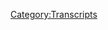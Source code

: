 {{DEFAULTSORT:
    #_TRANSCRIPT_0280:Raptor Weddings and Sardinian Spiders
}}{{Transcript
    | title         = [[280: Raptor Weddings and Sardinian Spiders]]
    | caption       = [https://knowledgefight.libsyn.com/knowledge-fight-raptor-weddings-and-sardinian-spiders Listen to this episode on Libsyn]
    | episodeNumber = [[280: Raptor Weddings and Sardinian Spiders|280]]
    | length        = 02:22:14
}}

{{MessageBox
    | header     = Warning: Bot Generated Content
    | text       = This transcript was automatically generated by transcription software and likely contains many mistakes and misattributions. Please check the audio for definitive quotes, attribution, and context.
    | image      = N3yvass4myg91.webp
    | imagewidth = 50px
    | id         = warning
}}

{{TranscriptBlock
    | name      = Unknown Speaker
    | timestamp = 00:00:00.000
    | text      = Andy and Chansis, you're on the air. Thanks for holding.
}}

{{TranscriptBlock
    | name      = Unknown Speaker
    | timestamp = 00:00:04.000
    | text      = Hello Alex, I'm a first time caller. I'm a huge fan. I love your work.
}}

{{TranscriptBlock
    | name      = Unknown Speaker
    | timestamp = 00:00:07.500
    | text      = I love you.
}}

{{TranscriptBlock
    | name      = Unknown Speaker
    | timestamp = 00:00:08.000
    | text      = Hey everybody, welcome back to Knowledge Fight. I'm Dan.
}}

{{TranscriptBlock
    | name      = Unknown Speaker
    | timestamp = 00:00:10.000
    | text      = I'm Jordan.
}}

{{TranscriptBlock
    | name      = Unknown Speaker
    | timestamp = 00:00:10.500
    | text      = We're a couple dudes. We like to sit around, drink novelty beverages, and talk a little bit about Alex Jones.
}}

{{TranscriptBlock
    | name      = Unknown Speaker
    | timestamp = 00:00:14.500
    | text      = Oh indeed we are, Dan.
}}

{{TranscriptBlock
    | name      = Unknown Speaker
    | timestamp = 00:00:16.500
    | text      = Jordan.
}}

{{TranscriptBlock
    | name      = Unknown Speaker
    | timestamp = 00:00:17.000
    | text      = Dan!
}}

{{TranscriptBlock
    | name      = Unknown Speaker
    | timestamp = 00:00:17.500
    | text      = Jordan.
}}

{{TranscriptBlock
    | name      = Unknown Speaker
    | timestamp = 00:00:18.000
    | text      = When was the last time you got a slice of pizza?
}}

{{TranscriptBlock
    | name      = Unknown Speaker
    | timestamp = 00:00:21.000
    | text      = I got-
}}

{{TranscriptBlock
    | name      = Unknown Speaker
    | timestamp = 00:00:21.500
    | text      = Just a slice.
}}

{{TranscriptBlock
    | name      = Unknown Speaker
    | timestamp = 00:00:22.000
    | text      = I got one last night.
}}

{{TranscriptBlock
    | name      = Unknown Speaker
    | timestamp = 00:00:23.000
    | text      = You got just a slice? You got one slice?
}}

{{TranscriptBlock
    | name      = Unknown Speaker
    | timestamp = 00:00:25.000
    | text      = Yeah, went out for a slice. Yep, I did.
}}

{{TranscriptBlock
    | name      = Unknown Speaker
    | timestamp = 00:00:27.000
    | text      = I was walking around. I had to go clear out some stuff from my old apartment.
}}

{{TranscriptBlock
    | name      = Unknown Speaker
    | timestamp = 00:00:31.000
    | text      = Finishing up moving, because when you move and you're done, it's never really done.
}}

{{TranscriptBlock
    | name      = Unknown Speaker
    | timestamp = 00:00:35.000
    | text      = And so I was walking back and I spotted a pizza place that I like along the way.
}}

{{TranscriptBlock
    | name      = Unknown Speaker
    | timestamp = 00:00:40.000
    | text      = And I went in and got a slice and it was pretty good.
}}

{{TranscriptBlock
    | name      = Unknown Speaker
    | timestamp = 00:00:43.000
    | text      = Nice, nice.
}}

{{TranscriptBlock
    | name      = Unknown Speaker
    | timestamp = 00:00:44.000
    | text      = It wasn't as good as I remembered it, but it was pretty good.
}}

{{TranscriptBlock
    | name      = Unknown Speaker
    | timestamp = 00:00:46.000
    | text      = Have you ever had a bocce slice?
}}

{{TranscriptBlock
    | name      = Unknown Speaker
    | timestamp = 00:00:47.000
    | text      = I have, they're too big.
}}

{{TranscriptBlock
    | name      = Unknown Speaker
    | timestamp = 00:00:48.000
    | text      = They are huge.
}}

{{TranscriptBlock
    | name      = Unknown Speaker
    | timestamp = 00:00:49.000
    | text      = Yes.
}}

{{TranscriptBlock
    | name      = Unknown Speaker
    | timestamp = 00:00:50.000
    | text      = And don't forget, terrible.
}}

{{TranscriptBlock
    | name      = Unknown Speaker
    | timestamp = 00:00:52.000
    | text      = Yeah, they're not good.
}}

{{TranscriptBlock
    | name      = Unknown Speaker
    | timestamp = 00:00:53.000
    | text      = They're garbage.
}}

{{TranscriptBlock
    | name      = Unknown Speaker
    | timestamp = 00:00:54.000
    | text      = Bocce is a place that has cafeteria pizza.
}}

{{TranscriptBlock
    | name      = Unknown Speaker
    | timestamp = 00:00:56.000
    | text      = Yeah.
}}

{{TranscriptBlock
    | name      = Unknown Speaker
    | timestamp = 00:00:57.000
    | text      = Is what it is here in Chicago.
}}

{{TranscriptBlock
    | name      = Unknown Speaker
    | timestamp = 00:00:59.000
    | text      = If you want a lot, and it comes with a free drink also, which is not a bonus.
}}

{{TranscriptBlock
    | name      = Unknown Speaker
    | timestamp = 00:01:04.000
    | text      = The whole thing costs $3 and a lifetime of regret.
}}

{{TranscriptBlock
    | name      = Unknown Speaker
    | timestamp = 00:01:08.000
    | text      = I think it's probably just for drunk people down in Wrigleyville.
}}

{{TranscriptBlock
    | name      = Unknown Speaker
    | timestamp = 00:01:12.000
    | text      = That's mostly what that bocce location is for.
}}

{{TranscriptBlock
    | name      = Unknown Speaker
    | timestamp = 00:01:15.000
    | text      = Not great pizza. Don't recommend it if you come to Chicago.
}}

{{TranscriptBlock
    | name      = Unknown Speaker
    | timestamp = 00:01:18.000
    | text      = Plenty of other options.
}}

{{TranscriptBlock
    | name      = Unknown Speaker
    | timestamp = 00:01:20.000
    | text      = Jordan, today-
}}

{{TranscriptBlock
    | name      = Unknown Speaker
    | timestamp = 00:01:21.000
    | text      = What's today?
}}

{{TranscriptBlock
    | name      = Unknown Speaker
    | timestamp = 00:01:22.000
    | text      = We're doing a podcast where I know a lot about Alex Jones.
}}

{{TranscriptBlock
    | name      = Unknown Speaker
    | timestamp = 00:01:24.000
    | text      = Oh yeah? I only know what you're telling me about Alex Jones.
}}

{{TranscriptBlock
    | name      = Unknown Speaker
    | timestamp = 00:01:26.000
    | text      = It doesn't matter, because we're doing Wacky Wednesday on Friday today.
}}

{{TranscriptBlock
    | name      = Unknown Speaker
    | timestamp = 00:01:29.000
    | text      = Yay!
}}

{{TranscriptBlock
    | name      = Unknown Speaker
    | timestamp = 00:01:30.000
    | text      = Like I said, I had to go clear out a bunch of stuff from this old apartment.
}}

{{TranscriptBlock
    | name      = Unknown Speaker
    | timestamp = 00:01:34.000
    | text      = And also, I've rejoined the gym near my house.
}}

{{TranscriptBlock
    | name      = Unknown Speaker
    | timestamp = 00:01:38.000
    | text      = And I've been getting back into the routine of going to the gym.
}}

{{TranscriptBlock
    | name      = Unknown Speaker
    | timestamp = 00:01:41.000
    | text      = Started taking a Pilates class.
}}

{{TranscriptBlock
    | name      = Unknown Speaker
    | timestamp = 00:01:43.000
    | text      = Love it.
}}

{{TranscriptBlock
    | name      = Unknown Speaker
    | timestamp = 00:01:44.000
    | text      = Which is-
}}

{{TranscriptBlock
    | name      = Unknown Speaker
    | timestamp = 00:01:45.000
    | text      = Still don't understand it.
}}

{{TranscriptBlock
    | name      = Unknown Speaker
    | timestamp = 00:01:46.000
    | text      = Out of character as hell.
}}

{{TranscriptBlock
    | name      = Unknown Speaker
    | timestamp = 00:01:47.000
    | text      = But, you know, so there's still some adjustment to the move happening.
}}

{{TranscriptBlock
    | name      = Unknown Speaker
    | timestamp = 00:01:52.000
    | text      = And I felt like a good way for us to get back into a good natural rhythm.
}}

{{TranscriptBlock
    | name      = Unknown Speaker
    | timestamp = 00:01:55.000
    | text      = And a good fun time would be to have a little trip down to Project Camelot land.
}}

{{TranscriptBlock
    | name      = Unknown Speaker
    | timestamp = 00:02:01.000
    | text      = Love it.
}}

{{TranscriptBlock
    | name      = Unknown Speaker
    | timestamp = 00:02:02.000
    | text      = Because, Jordan-
}}

{{TranscriptBlock
    | name      = Unknown Speaker
    | timestamp = 00:02:03.000
    | text      = This old apartment was Bob Vila, right?
}}

{{TranscriptBlock
    | name      = Unknown Speaker
    | timestamp = 00:02:05.000
    | text      = Mm-hmm.
}}

{{TranscriptBlock
    | name      = Unknown Speaker
    | timestamp = 00:02:06.000
    | text      = This old house.
}}

{{TranscriptBlock
    | name      = Unknown Speaker
    | timestamp = 00:02:07.000
    | text      = Oh, okay. Never mind.
}}

{{TranscriptBlock
    | name      = Unknown Speaker
    | timestamp = 00:02:08.000
    | text      = Today, Carrie Cassidy has gone back to prison and interviewed Mark Richards.
}}

{{TranscriptBlock
    | name      = Unknown Speaker
    | timestamp = 00:02:14.000
    | text      = That could go either way.
}}

{{TranscriptBlock
    | name      = Unknown Speaker
    | timestamp = 00:02:16.000
    | text      = She could have gone back to prison just regularly.
}}

{{TranscriptBlock
    | name      = Unknown Speaker
    | timestamp = 00:02:18.000
    | text      = She wasn't in prison to begin with, so she's gonna go back.
}}

{{TranscriptBlock
    | name      = Unknown Speaker
    | timestamp = 00:02:20.000
    | text      = Okay.
}}

{{TranscriptBlock
    | name      = Unknown Speaker
    | timestamp = 00:02:21.000
    | text      = But she went to go interview Mark Richards for her tenth time.
}}

{{TranscriptBlock
    | name      = Unknown Speaker
    | timestamp = 00:02:26.000
    | text      = Captain Mark Richards.
}}

{{TranscriptBlock
    | name      = Unknown Speaker
    | timestamp = 00:02:28.000
    | text      = Absolutely.
}}

{{TranscriptBlock
    | name      = Unknown Speaker
    | timestamp = 00:02:29.000
    | text      = And so here is an out of context drop from today's show.
}}

{{TranscriptBlock
    | name      = Unknown Speaker
    | timestamp = 00:02:32.000
    | text      = Clones are not reliable.
}}

{{TranscriptBlock
    | name      = Unknown Speaker
    | timestamp = 00:02:34.000
    | text      = I agree.
}}

{{TranscriptBlock
    | name      = Unknown Speaker
    | timestamp = 00:02:37.000
    | text      = I agree.
}}

{{TranscriptBlock
    | name      = Unknown Speaker
    | timestamp = 00:02:38.000
    | text      = Can't trust them, clones.
}}

{{TranscriptBlock
    | name      = Unknown Speaker
    | timestamp = 00:02:40.000
    | text      = I love this.
}}

{{TranscriptBlock
    | name      = Unknown Speaker
    | timestamp = 00:02:41.000
    | text      = I love it.
}}

{{TranscriptBlock
    | name      = Unknown Speaker
    | timestamp = 00:02:42.000
    | text      = That's a-
}}

{{TranscriptBlock
    | name      = Unknown Speaker
    | timestamp = 00:02:43.000
    | text      = I love it so much.
}}

{{TranscriptBlock
    | name      = Unknown Speaker
    | timestamp = 00:02:44.000
    | text      = She's making a very important point, you know, beneath all that.
}}

{{TranscriptBlock
    | name      = Unknown Speaker
    | timestamp = 00:02:47.000
    | text      = And that is that you can't rely on a clone.
}}

{{TranscriptBlock
    | name      = Unknown Speaker
    | timestamp = 00:02:49.000
    | text      = That's not to say that you can't trust them.
}}

{{TranscriptBlock
    | name      = Unknown Speaker
    | timestamp = 00:02:51.000
    | text      = It means that you can't rely on them.
}}

{{TranscriptBlock
    | name      = Unknown Speaker
    | timestamp = 00:02:53.000
    | text      = Well, like, obviously your clone would never have helped you move.
}}

{{TranscriptBlock
    | name      = Unknown Speaker
    | timestamp = 00:02:57.000
    | text      = No, certainly not.
}}

{{TranscriptBlock
    | name      = Unknown Speaker
    | timestamp = 00:02:58.000
    | text      = No, of course not. It's not his responsibility.
}}

{{TranscriptBlock
    | name      = Unknown Speaker
    | timestamp = 00:03:00.000
    | text      = No, it would have left a bunch of shit in the apartment when we got out.
}}

{{TranscriptBlock
    | name      = Unknown Speaker
    | timestamp = 00:03:02.000
    | text      = Yeah, absolutely.
}}

{{TranscriptBlock
    | name      = Unknown Speaker
    | timestamp = 00:03:03.000
    | text      = It's unreliable clones to have.
}}

{{TranscriptBlock
    | name      = Unknown Speaker
    | timestamp = 00:03:05.000
    | text      = Yeah, yeah, yeah.
}}

{{TranscriptBlock
    | name      = Unknown Speaker
    | timestamp = 00:03:06.000
    | text      = But you know what?
}}

{{TranscriptBlock
    | name      = Unknown Speaker
    | timestamp = 00:03:07.000
    | text      = There's some people who aren't clones.
}}

{{TranscriptBlock
    | name      = Unknown Speaker
    | timestamp = 00:03:10.000
    | text      = And I believe that we should start this episode off by giving a shout out to these non-clones who have signed up and are supporting the show.
}}

{{TranscriptBlock
    | name      = Unknown Speaker
    | timestamp = 00:03:17.000
    | text      = Very reliable.
}}

{{TranscriptBlock
    | name      = Unknown Speaker
    | timestamp = 00:03:18.000
    | text      = Very reliable, these non-clones.
}}

{{TranscriptBlock
    | name      = Unknown Speaker
    | timestamp = 00:03:20.000
    | text      = So first, I'd like to say thank you to Amy.
}}

{{TranscriptBlock
    | name      = Unknown Speaker
    | timestamp = 00:03:22.000
    | text      = You are now a policy wonk.
}}

{{TranscriptBlock
    | name      = Unknown Speaker
    | timestamp = 00:03:24.000
    | text      = I'm a policy wonk.
}}

{{TranscriptBlock
    | name      = Unknown Speaker
    | timestamp = 00:03:25.000
    | text      = Thank you, Amy.
}}

{{TranscriptBlock
    | name      = Unknown Speaker
    | timestamp = 00:03:26.000
    | text      = Thank you, Amy.
}}

{{TranscriptBlock
    | name      = Unknown Speaker
    | timestamp = 00:03:27.000
    | text      = Next, Natalie, thank you so much.
}}

{{TranscriptBlock
    | name      = Unknown Speaker
    | timestamp = 00:03:29.000
    | text      = You are now a policy wonk.
}}

{{TranscriptBlock
    | name      = Unknown Speaker
    | timestamp = 00:03:31.000
    | text      = I'm a policy wonk.
}}

{{TranscriptBlock
    | name      = Unknown Speaker
    | timestamp = 00:03:32.000
    | text      = Thank you, Natalie.
}}

{{TranscriptBlock
    | name      = Unknown Speaker
    | timestamp = 00:03:33.000
    | text      = Thank you very much, Natalie.
}}

{{TranscriptBlock
    | name      = Unknown Speaker
    | timestamp = 00:03:34.000
    | text      = Next, Darren, thank you so much.
}}

{{TranscriptBlock
    | name      = Unknown Speaker
    | timestamp = 00:03:36.000
    | text      = You are now a policy wonk.
}}

{{TranscriptBlock
    | name      = Unknown Speaker
    | timestamp = 00:03:37.000
    | text      = I'm a policy wonk.
}}

{{TranscriptBlock
    | name      = Unknown Speaker
    | timestamp = 00:03:38.000
    | text      = Thank you, Darren.
}}

{{TranscriptBlock
    | name      = Unknown Speaker
    | timestamp = 00:03:39.000
    | text      = Thank you very much, Darren.
}}

{{TranscriptBlock
    | name      = Unknown Speaker
    | timestamp = 00:03:40.000
    | text      = Next, someone who donated on a little bit of an elevated level.
}}

{{TranscriptBlock
    | name      = Unknown Speaker
    | timestamp = 00:03:43.000
    | text      = We appreciate it oh so very much.
}}

{{TranscriptBlock
    | name      = Unknown Speaker
    | timestamp = 00:03:45.000
    | text      = So, Sean, thank you so much. You are now a globalist.
}}

{{TranscriptBlock
    | name      = Unknown Speaker
    | timestamp = 00:03:49.000
    | text      = I'm a policy wonk.
}}

{{TranscriptBlock
    | name      = Unknown Speaker
    | timestamp = 00:03:50.000
    | text      = Four stars, go home to your mother and tell her you're brilliant.
}}

{{TranscriptBlock
    | name      = Unknown Speaker
    | timestamp = 00:03:53.000
    | text      = Someone, someone, sodomite sent me a bucket of poop.
}}

{{TranscriptBlock
    | name      = Unknown Speaker
    | timestamp = 00:03:55.000
    | text      = Daddy shark, bah, bah, bah, bah, bah.
}}

{{TranscriptBlock
    | name      = Unknown Speaker
    | timestamp = 00:03:58.000
    | text      = Thank you, Sean.
}}

{{TranscriptBlock
    | name      = Unknown Speaker
    | timestamp = 00:03:59.000
    | text      = Thank you very much, Sean.
}}

{{TranscriptBlock
    | name      = Unknown Speaker
    | timestamp = 00:04:00.000
    | text      = And then finally, I'd like to say thank you to somebody who donated on a little bit of an elevated level above that.
}}

{{TranscriptBlock
    | name      = Unknown Speaker
    | timestamp = 00:04:05.000
    | text      = Uh-oh.
}}

{{TranscriptBlock
    | name      = Unknown Speaker
    | timestamp = 00:04:06.000
    | text      = We appreciate that so very much.
}}

{{TranscriptBlock
    | name      = Unknown Speaker
    | timestamp = 00:04:07.000
    | text      = So, Jay, thank you so much. You are now a technocrat.
}}

{{TranscriptBlock
    | name      = Unknown Speaker
    | timestamp = 00:04:11.000
    | text      = I'm a policy wonk.
}}

{{TranscriptBlock
    | name      = Unknown Speaker
    | timestamp = 00:04:12.000
    | text      = Four stars, go home to your mother and tell her you're brilliant.
}}

{{TranscriptBlock
    | name      = Unknown Speaker
    | timestamp = 00:04:14.000
    | text      = Someone, someone, sodomite sent me a bucket of poop.
}}

{{TranscriptBlock
    | name      = Unknown Speaker
    | timestamp = 00:04:17.000
    | text      = Daddy shark, bah, bah, bah, bah, bah, bah.
}}

{{TranscriptBlock
    | name      = Unknown Speaker
    | timestamp = 00:04:20.000
    | text      = Jar Jar Binks has a Caribbean black accent.
}}

{{TranscriptBlock
    | name      = Unknown Speaker
    | timestamp = 00:04:24.000
    | text      = He's a loser little, little kitty baby.
}}

{{TranscriptBlock
    | name      = Unknown Speaker
    | timestamp = 00:04:27.000
    | text      = I don't want to hate black people.
}}

{{TranscriptBlock
    | name      = Unknown Speaker
    | timestamp = 00:04:29.000
    | text      = I renounce Jesus Christ.
}}

{{TranscriptBlock
    | name      = Unknown Speaker
    | timestamp = 00:04:30.000
    | text      = Thank you so much, Jay.
}}

{{TranscriptBlock
    | name      = Unknown Speaker
    | timestamp = 00:04:32.000
    | text      = Thank you very much, Jay.
}}

{{TranscriptBlock
    | name      = Unknown Speaker
    | timestamp = 00:04:33.000
    | text      = Uh, if you're listening out there and you're thinking, I like what these guys do, I'd like to support the show, you can do that by going to our website, knowledgefight.com,
}}

{{TranscriptBlock
    | name      = Unknown Speaker
    | timestamp = 00:04:39.000
    | text      = clicking the button that says support the show, we would appreciate it because it makes all our dreams come true.
}}

{{TranscriptBlock
    | name      = Unknown Speaker
    | timestamp = 00:04:48.000
    | text      = It allows me to take a Pilates class in this apartment and talk about Carrie Cassidy going to prison to interview Mark Richards.
}}

{{TranscriptBlock
    | name      = Unknown Speaker
    | timestamp = 00:04:55.000
    | text      = And let's be clear, we are a clone positive show.
}}

{{TranscriptBlock
    | name      = Unknown Speaker
    | timestamp = 00:04:59.000
    | text      = We are a clone agnostic podcast.
}}

{{TranscriptBlock
    | name      = Unknown Speaker
    | timestamp = 00:05:04.000
    | text      = We have no stated position on clones.
}}

{{TranscriptBlock
    | name      = Unknown Speaker
    | timestamp = 00:05:07.000
    | text      = So Jordan, today, this is super interesting.
}}

{{TranscriptBlock
    | name      = Unknown Speaker
    | timestamp = 00:05:11.000
    | text      = This is a very different sort of vibe here on Project Camelot.
}}

{{TranscriptBlock
    | name      = Unknown Speaker
    | timestamp = 00:05:16.000
    | text      = Well, the audio sounded weird.
}}

{{TranscriptBlock
    | name      = Unknown Speaker
    | timestamp = 00:05:17.000
    | text      = I wanted to bring that up.
}}

{{TranscriptBlock
    | name      = Unknown Speaker
    | timestamp = 00:05:18.000
    | text      = This audio stinks.
}}

{{TranscriptBlock
    | name      = Unknown Speaker
    | timestamp = 00:05:20.000
    | text      = Yeah.
}}

{{TranscriptBlock
    | name      = Unknown Speaker
    | timestamp = 00:05:21.000
    | text      = I don't know what's going on.
}}

{{TranscriptBlock
    | name      = Unknown Speaker
    | timestamp = 00:05:22.000
    | text      = I don't know why Carrie's audio is very different, but it is.
}}

{{TranscriptBlock
    | name      = Unknown Speaker
    | timestamp = 00:05:24.000
    | text      = And we're just going to have to deal with that.
}}

{{TranscriptBlock
    | name      = Unknown Speaker
    | timestamp = 00:05:26.000
    | text      = Okay.
}}

{{TranscriptBlock
    | name      = Unknown Speaker
    | timestamp = 00:05:27.000
    | text      = I don't know.
}}

{{TranscriptBlock
    | name      = Unknown Speaker
    | timestamp = 00:05:28.000
    | text      = There's no way for me to clean it up and I wouldn't even if I could.
}}

{{TranscriptBlock
    | name      = Unknown Speaker
    | timestamp = 00:05:31.000
    | text      = No, of course not.
}}

{{TranscriptBlock
    | name      = Unknown Speaker
    | timestamp = 00:05:32.000
    | text      = I'm not putting more work into this.
}}

{{TranscriptBlock
    | name      = Unknown Speaker
    | timestamp = 00:05:33.000
    | text      = I already spent forever preparing this episode.
}}

{{TranscriptBlock
    | name      = Unknown Speaker
    | timestamp = 00:05:36.000
    | text      = It's not your fault.
}}

{{TranscriptBlock
    | name      = Unknown Speaker
    | timestamp = 00:05:37.000
    | text      = Fuck Carrie.
}}

{{TranscriptBlock
    | name      = Unknown Speaker
    | timestamp = 00:05:38.000
    | text      = She better do the work.
}}

{{TranscriptBlock
    | name      = Unknown Speaker
    | timestamp = 00:05:39.000
    | text      = Now, there's other big news.
}}

{{TranscriptBlock
    | name      = Unknown Speaker
    | timestamp = 00:05:40.000
    | text      = Carrie has a new graphic that looks like something out of a, I don't know, 1993 PC video game.
}}

{{TranscriptBlock
    | name      = Unknown Speaker
    | timestamp = 00:05:47.000
    | text      = Okay.
}}

{{TranscriptBlock
    | name      = Unknown Speaker
    | timestamp = 00:05:48.000
    | text      = All right.
}}

{{TranscriptBlock
    | name      = Unknown Speaker
    | timestamp = 00:05:49.000
    | text      = I like it.
}}

{{TranscriptBlock
    | name      = Unknown Speaker
    | timestamp = 00:05:50.000
    | text      = She's got lemmings going on.
}}

{{TranscriptBlock
    | name      = Unknown Speaker
    | timestamp = 00:05:51.000
    | text      = It's lemmings adjacent in terms of quality.
}}

{{TranscriptBlock
    | name      = Unknown Speaker
    | timestamp = 00:05:55.000
    | text      = You remember those old Star Wars licensed games on the computer?
}}

{{TranscriptBlock
    | name      = Unknown Speaker
    | timestamp = 00:05:59.000
    | text      = Oh, yeah.
}}

{{TranscriptBlock
    | name      = Unknown Speaker
    | timestamp = 00:06:00.000
    | text      = Oh, absolutely.
}}

{{TranscriptBlock
    | name      = Unknown Speaker
    | timestamp = 00:06:01.000
    | text      = Yeah.
}}

{{TranscriptBlock
    | name      = Unknown Speaker
    | timestamp = 00:06:02.000
    | text      = It looks like some of the early ones of that.
}}

{{TranscriptBlock
    | name      = Unknown Speaker
    | timestamp = 00:06:03.000
    | text      = Oh, boy.
}}

{{TranscriptBlock
    | name      = Unknown Speaker
    | timestamp = 00:06:04.000
    | text      = It's pretty good.
}}

{{TranscriptBlock
    | name      = Unknown Speaker
    | timestamp = 00:06:05.000
    | text      = It's pretty good on the shooter kind of thing.
}}

{{TranscriptBlock
    | name      = Unknown Speaker
    | timestamp = 00:06:07.000
    | text      = Yeah.
}}

{{TranscriptBlock
    | name      = Unknown Speaker
    | timestamp = 00:06:08.000
    | text      = That quality of graphics.
}}

{{TranscriptBlock
    | name      = Unknown Speaker
    | timestamp = 00:06:09.000
    | text      = Oh, boy.
}}

{{TranscriptBlock
    | name      = Unknown Speaker
    | timestamp = 00:06:10.000
    | text      = So she has that for Mark Richards.
}}

{{TranscriptBlock
    | name      = Unknown Speaker
    | timestamp = 00:06:11.000
    | text      = It's like a triangular spacecraft coming in pretty strong.
}}

{{TranscriptBlock
    | name      = Unknown Speaker
    | timestamp = 00:06:14.000
    | text      = I love it.
}}

{{TranscriptBlock
    | name      = Unknown Speaker
    | timestamp = 00:06:15.000
    | text      = And there's also a disclaimer.
}}

{{TranscriptBlock
    | name      = Unknown Speaker
    | timestamp = 00:06:17.000
    | text      = Oh, what's the disclaimer?
}}

{{TranscriptBlock
    | name      = Unknown Speaker
    | timestamp = 00:06:19.000
    | text      = Does she use cookies?
}}

{{TranscriptBlock
    | name      = Unknown Speaker
    | timestamp = 00:06:20.000
    | text      = No, because it scrolls through, again, much like Star Trek.
}}

{{TranscriptBlock
    | name      = Unknown Speaker
    | timestamp = 00:06:23.000
    | text      = It's just visual.
}}

{{TranscriptBlock
    | name      = Unknown Speaker
    | timestamp = 00:06:25.000
    | text      = So I have to read it.
}}

{{TranscriptBlock
    | name      = Unknown Speaker
    | timestamp = 00:06:27.000
    | text      = So I will now read you the disclaimer.
}}

{{TranscriptBlock
    | name      = Unknown Speaker
    | timestamp = 00:06:29.000
    | text      = Quote, because of the convoluted nature of the case against Mark and the fact that he
}}

{{TranscriptBlock
    | name      = Unknown Speaker
    | timestamp = 00:06:34.000
    | text      = is not convoluted.
}}

{{TranscriptBlock
    | name      = Unknown Speaker
    | timestamp = 00:06:35.000
    | text      = Coming out strong.
}}

{{TranscriptBlock
    | name      = Unknown Speaker
    | timestamp = 00:06:36.000
    | text      = I will say, the case against Mark is not convoluted.
}}

{{TranscriptBlock
    | name      = Unknown Speaker
    | timestamp = 00:06:43.000
    | text      = The murder, convoluted.
}}

{{TranscriptBlock
    | name      = Unknown Speaker
    | timestamp = 00:06:44.000
    | text      = Yes.
}}

{{TranscriptBlock
    | name      = Unknown Speaker
    | timestamp = 00:06:45.000
    | text      = The defense, convoluted.
}}

{{TranscriptBlock
    | name      = Unknown Speaker
    | timestamp = 00:06:46.000
    | text      = Yes.
}}

{{TranscriptBlock
    | name      = Unknown Speaker
    | timestamp = 00:06:47.000
    | text      = The case against him, pretty clean.
}}

{{TranscriptBlock
    | name      = Unknown Speaker
    | timestamp = 00:06:49.000
    | text      = Straightforward.
}}

{{TranscriptBlock
    | name      = Unknown Speaker
    | timestamp = 00:06:50.000
    | text      = Pretty clean.
}}

{{TranscriptBlock
    | name      = Unknown Speaker
    | timestamp = 00:06:51.000
    | text      = Straightforward.
}}

{{TranscriptBlock
    | name      = Unknown Speaker
    | timestamp = 00:06:52.000
    | text      = So because of the convoluted nature of the case against Mark and the fact that as a journalist
}}

{{TranscriptBlock
    | name      = Unknown Speaker
    | timestamp = 00:06:55.000
    | text      = I'm not allowed to use a recording device of any kind, not audio or video, during the
}}

{{TranscriptBlock
    | name      = Unknown Speaker
    | timestamp = 00:06:59.000
    | text      = interviews, I'm forced to rely on a dull pencil to scribble notes at the same time as asking
}}

{{TranscriptBlock
    | name      = Unknown Speaker
    | timestamp = 00:07:03.000
    | text      = questions.
}}

{{TranscriptBlock
    | name      = Unknown Speaker
    | timestamp = 00:07:04.000
    | text      = I mainly depend on my memory for reporting what Mark says during our interview.
}}

{{TranscriptBlock
    | name      = Unknown Speaker
    | timestamp = 00:07:08.000
    | text      = Rent lag.
}}

{{TranscriptBlock
    | name      = Unknown Speaker
    | timestamp = 00:07:09.000
    | text      = It's entirely possible for me to get some things wrong or even just slightly incorrect.
}}

{{TranscriptBlock
    | name      = Unknown Speaker
    | timestamp = 00:07:13.000
    | text      = However, since my work is heavily dependent on my ability to retain information in whatever
}}

{{TranscriptBlock
    | name      = Unknown Speaker
    | timestamp = 00:07:18.000
    | text      = form, I have, over time, come to find for the most part my memory recall is surprisingly
}}

{{TranscriptBlock
    | name      = Unknown Speaker
    | timestamp = 00:07:23.000
    | text      = accurate.
}}

{{TranscriptBlock
    | name      = Unknown Speaker
    | timestamp = 00:07:24.000
    | text      = Even in the disclaimer she has to brag?
}}

{{TranscriptBlock
    | name      = Unknown Speaker
    | timestamp = 00:07:28.000
    | text      = Yep.
}}

{{TranscriptBlock
    | name      = Unknown Speaker
    | timestamp = 00:07:29.000
    | text      = When it comes to any inaccuracies, I take full responsibility and simply ask you understand
}}

{{TranscriptBlock
    | name      = Unknown Speaker
    | timestamp = 00:07:34.000
    | text      = the constraints within which I work.
}}

{{TranscriptBlock
    | name      = Unknown Speaker
    | timestamp = 00:07:36.000
    | text      = Lastly, any statements about individuals mentioned here are based on statements by Mark Richards.
}}

{{TranscriptBlock
    | name      = Unknown Speaker
    | timestamp = 00:07:41.000
    | text      = Project Camelot is not responsible for the statements made by Mark Richards, which are
}}

{{TranscriptBlock
    | name      = Unknown Speaker
    | timestamp = 00:07:45.000
    | text      = then quoted below, nor for their accuracy.
}}

{{TranscriptBlock
    | name      = Unknown Speaker
    | timestamp = 00:07:49.000
    | text      = Further research and sources are available on my site and linked below.
}}

{{TranscriptBlock
    | name      = Unknown Speaker
    | timestamp = 00:07:52.000
    | text      = I've asked Mark Richards to follow up an overview of the case as he remembers it to supplement
}}

{{TranscriptBlock
    | name      = Unknown Speaker
    | timestamp = 00:07:58.000
    | text      = the following.
}}

{{TranscriptBlock
    | name      = Unknown Speaker
    | timestamp = 00:07:59.000
    | text      = This should be very helpful to augment my effort below.
}}

{{TranscriptBlock
    | name      = Unknown Speaker
    | timestamp = 00:08:02.000
    | text      = Once I receive this written report, I will include them here.
}}

{{TranscriptBlock
    | name      = Unknown Speaker
    | timestamp = 00:08:05.000
    | text      = That is way too long of a disclaimer to basically say, uh, nothing that you're about to see
}}

{{TranscriptBlock
    | name      = Unknown Speaker
    | timestamp = 00:08:10.000
    | text      = here is probably true at all, and also please don't sue me.
}}

{{TranscriptBlock
    | name      = Unknown Speaker
    | timestamp = 00:08:13.000
    | text      = Yeah.
}}

{{TranscriptBlock
    | name      = Unknown Speaker
    | timestamp = 00:08:14.000
    | text      = That led me to believe, like, oh, she's going to defame somebody.
}}

{{TranscriptBlock
    | name      = Unknown Speaker
    | timestamp = 00:08:16.000
    | text      = Oh, yeah, for sure.
}}

{{TranscriptBlock
    | name      = Unknown Speaker
    | timestamp = 00:08:17.000
    | text      = There's something in this.
}}

{{TranscriptBlock
    | name      = Unknown Speaker
    | timestamp = 00:08:18.000
    | text      = Mark Richards has to have called somebody a lizard who might come after him.
}}

{{TranscriptBlock
    | name      = Unknown Speaker
    | timestamp = 00:08:22.000
    | text      = We have some pedophile accusations coming up.
}}

{{TranscriptBlock
    | name      = Unknown Speaker
    | timestamp = 00:08:24.000
    | text      = Ooh, there it is.
}}

{{TranscriptBlock
    | name      = Unknown Speaker
    | timestamp = 00:08:25.000
    | text      = So this, like, disclaimer plays.
}}

{{TranscriptBlock
    | name      = Unknown Speaker
    | timestamp = 00:08:28.000
    | text      = I'm like, that was too long.
}}

{{TranscriptBlock
    | name      = Unknown Speaker
    | timestamp = 00:08:30.000
    | text      = And then guess what?
}}

{{TranscriptBlock
    | name      = Unknown Speaker
    | timestamp = 00:08:31.000
    | text      = There's another wall of text.
}}

{{TranscriptBlock
    | name      = Unknown Speaker
    | timestamp = 00:08:34.000
    | text      = A long time ago in a galaxy far, far away.
}}

{{TranscriptBlock
    | name      = Unknown Speaker
    | timestamp = 00:08:38.000
    | text      = It might as well be because it just gives Mark's backstory.
}}

{{TranscriptBlock
    | name      = Unknown Speaker
    | timestamp = 00:08:41.000
    | text      = And I'm realizing that we have a lot of new listeners who come along, and a lot of them
}}

{{TranscriptBlock
    | name      = Unknown Speaker
    | timestamp = 00:08:44.000
    | text      = may not have heard our back episodes covering Carrie Cassidy's visits down to prison to
}}

{{TranscriptBlock
    | name      = Unknown Speaker
    | timestamp = 00:08:50.000
    | text      = interview a space weirdo.
}}

{{TranscriptBlock
    | name      = Unknown Speaker
    | timestamp = 00:08:51.000
    | text      = One of my favorite recurring situations.
}}

{{TranscriptBlock
    | name      = Unknown Speaker
    | timestamp = 00:08:54.000
    | text      = So I guess it'd probably be in everyone's benefit to speed, you know, get everyone up
}}

{{TranscriptBlock
    | name      = Unknown Speaker
    | timestamp = 00:08:58.000
    | text      = to speed on the story a little bit.
}}

{{TranscriptBlock
    | name      = Unknown Speaker
    | timestamp = 00:08:59.000
    | text      = Thanks, Carrie.
}}

{{TranscriptBlock
    | name      = Unknown Speaker
    | timestamp = 00:09:00.000
    | text      = So here is the completely non-skeptical version of the story that Carrie presents.
}}

{{TranscriptBlock
    | name      = Unknown Speaker
    | timestamp = 00:09:06.000
    | text      = OK.
}}

{{TranscriptBlock
    | name      = Unknown Speaker
    | timestamp = 00:09:07.000
    | text      = Quote, for over 30 years, Captain Mark Richards has been, and still is, a prisoner of the
}}

{{TranscriptBlock
    | name      = Unknown Speaker
    | timestamp = 00:09:12.000
    | text      = war between on and off planet races that have dominated Earth for centuries.
}}

{{TranscriptBlock
    | name      = Unknown Speaker
    | timestamp = 00:09:17.000
    | text      = He's an honorable officer in the Navy who, because of his rebellion against the Draco
}}

{{TranscriptBlock
    | name      = Unknown Speaker
    | timestamp = 00:09:21.000
    | text      = and Reptoids, in parentheses, the Luciferian Alliance.
}}

{{TranscriptBlock
    | name      = Unknown Speaker
    | timestamp = 00:09:24.000
    | text      = Of course.
}}

{{TranscriptBlock
    | name      = Unknown Speaker
    | timestamp = 00:09:25.000
    | text      = He's considered a threat to their operations.
}}

{{TranscriptBlock
    | name      = Unknown Speaker
    | timestamp = 00:09:27.000
    | text      = Naturally.
}}

{{TranscriptBlock
    | name      = Unknown Speaker
    | timestamp = 00:09:28.000
    | text      = He was framed for a murder he is accused of having masterminded while he was on a mission
}}

{{TranscriptBlock
    | name      = Unknown Speaker
    | timestamp = 00:09:31.000
    | text      = off planet in service to humanity.
}}

{{TranscriptBlock
    | name      = Unknown Speaker
    | timestamp = 00:09:34.000
    | text      = He was in the space A team.
}}

{{TranscriptBlock
    | name      = Unknown Speaker
    | timestamp = 00:09:35.000
    | text      = He was captain of a starship Enterprise type vessel, fighting the war against aliens bent
}}

{{TranscriptBlock
    | name      = Unknown Speaker
    | timestamp = 00:09:40.000
    | text      = on the takeover of planet Earth.
}}

{{TranscriptBlock
    | name      = Unknown Speaker
    | timestamp = 00:09:42.000
    | text      = I am the only journalist who has interviewed him in person while he's been in prison.
}}

{{TranscriptBlock
    | name      = Unknown Speaker
    | timestamp = 00:09:46.000
    | text      = Point of order, the starship Enterprise was not a warship.
}}

{{TranscriptBlock
    | name      = Unknown Speaker
    | timestamp = 00:09:50.000
    | text      = Nor could it talk.
}}

{{TranscriptBlock
    | name      = Unknown Speaker
    | timestamp = 00:09:53.000
    | text      = But they did have some...
}}

{{TranscriptBlock
    | name      = Unknown Speaker
    | timestamp = 00:09:56.000
    | text      = Oh yeah, absolutely.
}}

{{TranscriptBlock
    | name      = Unknown Speaker
    | timestamp = 00:09:58.000
    | text      = But they weren't out there to do battle.
}}

{{TranscriptBlock
    | name      = Unknown Speaker
    | timestamp = 00:10:00.000
    | text      = No, no, no, their job was exploration.
}}

{{TranscriptBlock
    | name      = Unknown Speaker
    | timestamp = 00:10:03.000
    | text      = They were supposed to go further than man has ever gone, not fight Draco.
}}

{{TranscriptBlock
    | name      = Unknown Speaker
    | timestamp = 00:10:07.000
    | text      = Right, and not engage with things on weird levels.
}}

{{TranscriptBlock
    | name      = Unknown Speaker
    | timestamp = 00:10:11.000
    | text      = Yeah.
}}

{{TranscriptBlock
    | name      = Unknown Speaker
    | timestamp = 00:10:12.000
    | text      = So that's like, I was already exhausted by the time I got through all that text.
}}

{{TranscriptBlock
    | name      = Unknown Speaker
    | timestamp = 00:10:16.000
    | text      = Love it.
}}

{{TranscriptBlock
    | name      = Unknown Speaker
    | timestamp = 00:10:17.000
    | text      = I was like, what the fuck?
}}

{{TranscriptBlock
    | name      = Unknown Speaker
    | timestamp = 00:10:18.000
    | text      = And that's all before we even get to this point of all of our episodes.
}}

{{TranscriptBlock
    | name      = Unknown Speaker
    | timestamp = 00:10:23.000
    | text      = Hi, I'm Carrie Cassidy from Project Camelot.
}}

{{TranscriptBlock
    | name      = Unknown Speaker
    | timestamp = 00:10:26.000
    | text      = Hi Carrie!
}}

{{TranscriptBlock
    | name      = Unknown Speaker
    | timestamp = 00:10:27.000
    | text      = I'm here to discuss my latest interview with Captain Mark Richards of the secret space
}}

{{TranscriptBlock
    | name      = Unknown Speaker
    | timestamp = 00:10:32.000
    | text      = program, or space command as some people call it.
}}

{{TranscriptBlock
    | name      = Unknown Speaker
    | timestamp = 00:10:36.000
    | text      = I...
}}

{{TranscriptBlock
    | name      = Unknown Speaker
    | timestamp = 00:10:37.000
    | text      = Fine, there's two names.
}}

{{TranscriptBlock
    | name      = Unknown Speaker
    | timestamp = 00:10:38.000
    | text      = I actually kind of like the audio now.
}}

{{TranscriptBlock
    | name      = Unknown Speaker
    | timestamp = 00:10:40.000
    | text      = It sounds like she's reporting from a bunker somewhere.
}}

{{TranscriptBlock
    | name      = Unknown Speaker
    | timestamp = 00:10:43.000
    | text      = You know, like she's gone into hiding.
}}

{{TranscriptBlock
    | name      = Unknown Speaker
    | timestamp = 00:10:45.000
    | text      = It's, something's up.
}}

{{TranscriptBlock
    | name      = Unknown Speaker
    | timestamp = 00:10:46.000
    | text      = I don't know what it is.
}}

{{TranscriptBlock
    | name      = Unknown Speaker
    | timestamp = 00:10:47.000
    | text      = Maybe she was recording from a backup computer or something like that.
}}

{{TranscriptBlock
    | name      = Unknown Speaker
    | timestamp = 00:10:50.000
    | text      = Yeah.
}}

{{TranscriptBlock
    | name      = Unknown Speaker
    | timestamp = 00:10:51.000
    | text      = Or she dropped her computer in the tub.
}}

{{TranscriptBlock
    | name      = Unknown Speaker
    | timestamp = 00:10:53.000
    | text      = I don't know.
}}

{{TranscriptBlock
    | name      = Unknown Speaker
    | timestamp = 00:10:54.000
    | text      = There's some excuse for this.
}}

{{TranscriptBlock
    | name      = Unknown Speaker
    | timestamp = 00:10:56.000
    | text      = I don't know.
}}

{{TranscriptBlock
    | name      = Unknown Speaker
    | timestamp = 00:10:57.000
    | text      = It's not forthcoming.
}}

{{TranscriptBlock
    | name      = Unknown Speaker
    | timestamp = 00:10:58.000
    | text      = And also the audio changes a little bit, and so like, get ready for like maybe six of these
}}

{{TranscriptBlock
    | name      = Unknown Speaker
    | timestamp = 00:11:03.000
    | text      = clips to sound better, and then it sounds like shit again.
}}

{{TranscriptBlock
    | name      = Unknown Speaker
    | timestamp = 00:11:06.000
    | text      = Fascinating.
}}

{{TranscriptBlock
    | name      = Unknown Speaker
    | timestamp = 00:11:07.000
    | text      = Just know that that's not your headphones, if you're listening out there.
}}

{{TranscriptBlock
    | name      = Unknown Speaker
    | timestamp = 00:11:10.000
    | text      = So, in this next clip, again it's a little bit more backstory.
}}

{{TranscriptBlock
    | name      = Unknown Speaker
    | timestamp = 00:11:13.000
    | text      = It's sort of Carrie talking about how she's been talking to Mark forever.
}}

{{TranscriptBlock
    | name      = Unknown Speaker
    | timestamp = 00:11:16.000
    | text      = Of course.
}}

{{TranscriptBlock
    | name      = Unknown Speaker
    | timestamp = 00:11:17.000
    | text      = And how, why can he say secret shit that other people can't say?
}}

{{TranscriptBlock
    | name      = Unknown Speaker
    | timestamp = 00:11:23.000
    | text      = Right.
}}

{{TranscriptBlock
    | name      = Unknown Speaker
    | timestamp = 00:11:24.000
    | text      = Why is that?
}}

{{TranscriptBlock
    | name      = Unknown Speaker
    | timestamp = 00:11:25.000
    | text      = She does not mention that it is because it's not true.
}}

{{TranscriptBlock
    | name      = Unknown Speaker
    | timestamp = 00:11:27.000
    | text      = No, that's not her angle.
}}

{{TranscriptBlock
    | name      = Unknown Speaker
    | timestamp = 00:11:28.000
    | text      = That's not her, okay.
}}

{{TranscriptBlock
    | name      = Unknown Speaker
    | timestamp = 00:11:29.000
    | text      = That's my angle.
}}

{{TranscriptBlock
    | name      = Unknown Speaker
    | timestamp = 00:11:30.000
    | text      = Gotcha.
}}

{{TranscriptBlock
    | name      = Unknown Speaker
    | timestamp = 00:11:31.000
    | text      = I am an investigative journalist, documentary filmmaker, and I have been visiting Mark for
}}

{{TranscriptBlock
    | name      = Unknown Speaker
    | timestamp = 00:11:38.000
    | text      = around five years, approximately once every six months, and doing an in-depth interview
}}

{{TranscriptBlock
    | name      = Unknown Speaker
    | timestamp = 00:11:44.000
    | text      = with him about the secret space program.
}}

{{TranscriptBlock
    | name      = Unknown Speaker
    | timestamp = 00:11:48.000
    | text      = And because he is in prison, this gives him the ability and leeway to discuss what is
}}

{{TranscriptBlock
    | name      = Unknown Speaker
    | timestamp = 00:11:58.000
    | text      = in essence way above top secret, and I believe the government allows him to talk simply because
}}

{{TranscriptBlock
    | name      = Unknown Speaker
    | timestamp = 00:12:05.000
    | text      = they believe he is discredited by the fact that he has been imprisoned for a murder he
}}

{{TranscriptBlock
    | name      = Unknown Speaker
    | timestamp = 00:12:12.000
    | text      = did not commit.
}}

{{TranscriptBlock
    | name      = Unknown Speaker
    | timestamp = 00:12:14.000
    | text      = I mean, I agree with the premise that he's discredited.
}}

{{TranscriptBlock
    | name      = Unknown Speaker
    | timestamp = 00:12:16.000
    | text      = Yeah, no, no, no.
}}

{{TranscriptBlock
    | name      = Unknown Speaker
    | timestamp = 00:12:17.000
    | text      = Absolutely.
}}

{{TranscriptBlock
    | name      = Unknown Speaker
    | timestamp = 00:12:18.000
    | text      = 100%.
}}

{{TranscriptBlock
    | name      = Unknown Speaker
    | timestamp = 00:12:19.000
    | text      = 100%.
}}

{{TranscriptBlock
    | name      = Unknown Speaker
    | timestamp = 00:12:20.000
    | text      = That's not news.
}}

{{TranscriptBlock
    | name      = Unknown Speaker
    | timestamp = 00:12:21.000
    | text      = We've heard her say that before, but again, this is just good getting up to speed kind
}}

{{TranscriptBlock
    | name      = Unknown Speaker
    | timestamp = 00:12:25.000
    | text      = of stuff.
}}

{{TranscriptBlock
    | name      = Unknown Speaker
    | timestamp = 00:12:26.000
    | text      = So whatever bullshit she's going to spin about these aliens and Mark's nonsense, that is
}}

{{TranscriptBlock
    | name      = Unknown Speaker
    | timestamp = 00:12:30.000
    | text      = why he can say these things, is because the government gave him clearance to do it because
}}

{{TranscriptBlock
    | name      = Unknown Speaker
    | timestamp = 00:12:35.000
    | text      = he's in prison, and they know that everyone will just see him as the crazy dude in prison,
}}

{{TranscriptBlock
    | name      = Unknown Speaker
    | timestamp = 00:12:40.000
    | text      = which we do.
}}

{{TranscriptBlock
    | name      = Unknown Speaker
    | timestamp = 00:12:41.000
    | text      = That's right.
}}

{{TranscriptBlock
    | name      = Unknown Speaker
    | timestamp = 00:12:42.000
    | text      = That doesn't sound right.
}}

{{TranscriptBlock
    | name      = Unknown Speaker
    | timestamp = 00:12:43.000
    | text      = Generally speaking, when the government sees somebody, even if they are in prison telling
}}

{{TranscriptBlock
    | name      = Unknown Speaker
    | timestamp = 00:12:48.000
    | text      = the truth, they go, let's call it Chelsea Manning all over them.
}}

{{TranscriptBlock
    | name      = Unknown Speaker
    | timestamp = 00:12:53.000
    | text      = Seems like it.
}}

{{TranscriptBlock
    | name      = Unknown Speaker
    | timestamp = 00:12:54.000
    | text      = They go hard.
}}

{{TranscriptBlock
    | name      = Unknown Speaker
    | timestamp = 00:12:56.000
    | text      = Right, right.
}}

{{TranscriptBlock
    | name      = Unknown Speaker
    | timestamp = 00:12:57.000
    | text      = Even if they are in prison.
}}

{{TranscriptBlock
    | name      = Unknown Speaker
    | timestamp = 00:12:59.000
    | text      = So this episode of Kerry's Mark Richards interview series is a little bit unlike all the rest
}}

{{TranscriptBlock
    | name      = Unknown Speaker
    | timestamp = 00:13:04.000
    | text      = and not just because of the terrible audio quality.
}}

{{TranscriptBlock
    | name      = Unknown Speaker
    | timestamp = 00:13:06.000
    | text      = It's different in that for whatever reason, Kerry decides to get into the details of why
}}

{{TranscriptBlock
    | name      = Unknown Speaker
    | timestamp = 00:13:12.000
    | text      = Mark is in prison on this episode.
}}

{{TranscriptBlock
    | name      = Unknown Speaker
    | timestamp = 00:13:14.000
    | text      = What?
}}

{{TranscriptBlock
    | name      = Unknown Speaker
    | timestamp = 00:13:15.000
    | text      = Yeah.
}}

{{TranscriptBlock
    | name      = Unknown Speaker
    | timestamp = 00:13:16.000
    | text      = Oh no.
}}

{{TranscriptBlock
    | name      = Unknown Speaker
    | timestamp = 00:13:17.000
    | text      = Yeah.
}}

{{TranscriptBlock
    | name      = Unknown Speaker
    | timestamp = 00:13:18.000
    | text      = Oh no.
}}

{{TranscriptBlock
    | name      = Unknown Speaker
    | timestamp = 00:13:19.000
    | text      = She's going to spin an absurd yarn that reinforces her narrative that he was off planet at the
}}

{{TranscriptBlock
    | name      = Unknown Speaker
    | timestamp = 00:13:22.000
    | text      = time.
}}

{{TranscriptBlock
    | name      = Unknown Speaker
    | timestamp = 00:13:23.000
    | text      = Right.
}}

{{TranscriptBlock
    | name      = Unknown Speaker
    | timestamp = 00:13:24.000
    | text      = In so many of their past rodeos, we've just been able to listen and laugh at the nonsense
}}

{{TranscriptBlock
    | name      = Unknown Speaker
    | timestamp = 00:13:27.000
    | text      = about raptor aliens killing people for chocolate and making cameos in Jurassic World and spider
}}

{{TranscriptBlock
    | name      = Unknown Speaker
    | timestamp = 00:13:32.000
    | text      = leadership, all that fun stuff.
}}

{{TranscriptBlock
    | name      = Unknown Speaker
    | timestamp = 00:13:33.000
    | text      = I forgot the Jurassic World cameos.
}}

{{TranscriptBlock
    | name      = Unknown Speaker
    | timestamp = 00:13:35.000
    | text      = That's great.
}}

{{TranscriptBlock
    | name      = Unknown Speaker
    | timestamp = 00:13:36.000
    | text      = They're all laughing at you.
}}

{{TranscriptBlock
    | name      = Unknown Speaker
    | timestamp = 00:13:37.000
    | text      = That is gold.
}}

{{TranscriptBlock
    | name      = Unknown Speaker
    | timestamp = 00:13:38.000
    | text      = You go watch Jurassic World, they're laughing at you because that's a real raptor.
}}

{{TranscriptBlock
    | name      = Unknown Speaker
    | timestamp = 00:13:41.000
    | text      = That's a real raptor there.
}}

{{TranscriptBlock
    | name      = Unknown Speaker
    | timestamp = 00:13:42.000
    | text      = Yeah.
}}

{{TranscriptBlock
    | name      = Unknown Speaker
    | timestamp = 00:13:43.000
    | text      = Not all of them though.
}}

{{TranscriptBlock
    | name      = Unknown Speaker
    | timestamp = 00:13:44.000
    | text      = Not all of them, just some.
}}

{{TranscriptBlock
    | name      = Unknown Speaker
    | timestamp = 00:13:46.000
    | text      = This episode is very different because in this episode Kerry is repeating lies about
}}

{{TranscriptBlock
    | name      = Unknown Speaker
    | timestamp = 00:13:50.000
    | text      = something that actually happened in the real world and as such, I can research that.
}}

{{TranscriptBlock
    | name      = Unknown Speaker
    | timestamp = 00:13:55.000
    | text      = Oh, that's why we've got the disclaimer here.
}}

{{TranscriptBlock
    | name      = Unknown Speaker
    | timestamp = 00:13:58.000
    | text      = No, she gives a disclaimer for, we'll get to why.
}}

{{TranscriptBlock
    | name      = Unknown Speaker
    | timestamp = 00:14:01.000
    | text      = Okay.
}}

{{TranscriptBlock
    | name      = Unknown Speaker
    | timestamp = 00:14:02.000
    | text      = But the fact that I can look into these things is not good news for the story that he was
}}

{{TranscriptBlock
    | name      = Unknown Speaker
    | timestamp = 00:14:06.000
    | text      = off planet and thus couldn't have masterminded a murder because he totally masterminded a
}}

{{TranscriptBlock
    | name      = Unknown Speaker
    | timestamp = 00:14:11.000
    | text      = murder.
}}

{{TranscriptBlock
    | name      = Unknown Speaker
    | timestamp = 00:14:12.000
    | text      = Yeah.
}}

{{TranscriptBlock
    | name      = Unknown Speaker
    | timestamp = 00:14:13.000
    | text      = 100%.
}}

{{TranscriptBlock
    | name      = Unknown Speaker
    | timestamp = 00:14:14.000
    | text      = Couldn't you just get credit card receipts from around the day just to prove that he
}}

{{TranscriptBlock
    | name      = Unknown Speaker
    | timestamp = 00:14:17.000
    | text      = was not off planet?
}}

{{TranscriptBlock
    | name      = Unknown Speaker
    | timestamp = 00:14:18.000
    | text      = Well, obviously they could fake that.
}}

{{TranscriptBlock
    | name      = Unknown Speaker
    | timestamp = 00:14:20.000
    | text      = Yeah, absolutely.
}}

{{TranscriptBlock
    | name      = Unknown Speaker
    | timestamp = 00:14:21.000
    | text      = Yeah, yeah, yeah.
}}

{{TranscriptBlock
    | name      = Unknown Speaker
    | timestamp = 00:14:22.000
    | text      = The secret space program.
}}

{{TranscriptBlock
    | name      = Unknown Speaker
    | timestamp = 00:14:23.000
    | text      = Oh, yeah, yeah.
}}

{{TranscriptBlock
    | name      = Unknown Speaker
    | timestamp = 00:14:24.000
    | text      = Absolutely they could fake it.
}}

{{TranscriptBlock
    | name      = Unknown Speaker
    | timestamp = 00:14:25.000
    | text      = Absolutely.
}}

{{TranscriptBlock
    | name      = Unknown Speaker
    | timestamp = 00:14:26.000
    | text      = So in this next clip, Kerry gets into some of the details and the particulars about the
}}

{{TranscriptBlock
    | name      = Unknown Speaker
    | timestamp = 00:14:31.000
    | text      = murder that Mark Richards 100% orchestrated.
}}

{{TranscriptBlock
    | name      = Unknown Speaker
    | timestamp = 00:14:35.000
    | text      = Yeah, totally.
}}

{{TranscriptBlock
    | name      = Unknown Speaker
    | timestamp = 00:14:36.000
    | text      = And it's not good because she gets some really base facts wrong, just like provable facts
}}

{{TranscriptBlock
    | name      = Unknown Speaker
    | timestamp = 00:14:44.000
    | text      = wrong so that this isn't good.
}}

{{TranscriptBlock
    | name      = Unknown Speaker
    | timestamp = 00:14:47.000
    | text      = He is said to be the mastermind of a so-called murder of an individual called Richard Baldwin
}}

{{TranscriptBlock
    | name      = Unknown Speaker
    | timestamp = 00:14:57.000
    | text      = and that murder was committed by two young boys at the time of the age of 18 and Richard
}}

{{TranscriptBlock
    | name      = Unknown Speaker
    | timestamp = 00:15:05.000
    | text      = Baldwin has been documented to be a pedophile.
}}

{{TranscriptBlock
    | name      = Unknown Speaker
    | timestamp = 00:15:10.000
    | text      = Whoa.
}}

{{TranscriptBlock
    | name      = Unknown Speaker
    | timestamp = 00:15:11.000
    | text      = That last part I think might be why there's a disclaimer because there isn't documentation
}}

{{TranscriptBlock
    | name      = Unknown Speaker
    | timestamp = 00:15:18.000
    | text      = that he was a pedophile.
}}

{{TranscriptBlock
    | name      = Unknown Speaker
    | timestamp = 00:15:19.000
    | text      = No.
}}

{{TranscriptBlock
    | name      = Unknown Speaker
    | timestamp = 00:15:20.000
    | text      = I can find no evidence of that if he was and great.
}}

{{TranscriptBlock
    | name      = Unknown Speaker
    | timestamp = 00:15:24.000
    | text      = You can say those things about him if you have that evidence.
}}

{{TranscriptBlock
    | name      = Unknown Speaker
    | timestamp = 00:15:26.000
    | text      = Sure.
}}

{{TranscriptBlock
    | name      = Unknown Speaker
    | timestamp = 00:15:27.000
    | text      = But I can see no evidence of it other than it just being asserted and that's not good.
}}

{{TranscriptBlock
    | name      = Unknown Speaker
    | timestamp = 00:15:32.000
    | text      = Yeah, that's usually not an issue though in 2019.
}}

{{TranscriptBlock
    | name      = Unknown Speaker
    | timestamp = 00:15:35.000
    | text      = You can pretty much say whatever you want.
}}

{{TranscriptBlock
    | name      = Unknown Speaker
    | timestamp = 00:15:36.000
    | text      = Kind of.
}}

{{TranscriptBlock
    | name      = Unknown Speaker
    | timestamp = 00:15:37.000
    | text      = Yeah.
}}

{{TranscriptBlock
    | name      = Unknown Speaker
    | timestamp = 00:15:38.000
    | text      = So now the factual problem is that Crossan Hoover and this guy, Andrew, whose last name
}}

{{TranscriptBlock
    | name      = Unknown Speaker
    | timestamp = 00:15:43.000
    | text      = I'm not going to use because he was a minor and he wasn't charged with a crime.
}}

{{TranscriptBlock
    | name      = Unknown Speaker
    | timestamp = 00:15:46.000
    | text      = Okay.
}}

{{TranscriptBlock
    | name      = Unknown Speaker
    | timestamp = 00:15:47.000
    | text      = The two of them were both 17, not 18.
}}

{{TranscriptBlock
    | name      = Unknown Speaker
    | timestamp = 00:15:48.000
    | text      = Gotcha.
}}

{{TranscriptBlock
    | name      = Unknown Speaker
    | timestamp = 00:15:49.000
    | text      = So the age is wrong.
}}

{{TranscriptBlock
    | name      = Unknown Speaker
    | timestamp = 00:15:50.000
    | text      = If she doesn't even know that and it is a big difference because the difference between
}}

{{TranscriptBlock
    | name      = Unknown Speaker
    | timestamp = 00:15:54.000
    | text      = 17 and 18 in terms of the legal system for federal offenses.
}}

{{TranscriptBlock
    | name      = Unknown Speaker
    | timestamp = 00:15:58.000
    | text      = Kind of a big deal.
}}

{{TranscriptBlock
    | name      = Unknown Speaker
    | timestamp = 00:15:59.000
    | text      = It does matter.
}}

{{TranscriptBlock
    | name      = Unknown Speaker
    | timestamp = 00:16:00.000
    | text      = And so the fact that she's fucking up that is not good.
}}

{{TranscriptBlock
    | name      = Unknown Speaker
    | timestamp = 00:16:05.000
    | text      = That's pretty bad.
}}

{{TranscriptBlock
    | name      = Unknown Speaker
    | timestamp = 00:16:06.000
    | text      = Well, I assume that she's not fucking it up so much as just repeating verbatim what Mark
}}

{{TranscriptBlock
    | name      = Unknown Speaker
    | timestamp = 00:16:10.000
    | text      = told her.
}}

{{TranscriptBlock
    | name      = Unknown Speaker
    | timestamp = 00:16:11.000
    | text      = But Mark should know that too.
}}

{{TranscriptBlock
    | name      = Unknown Speaker
    | timestamp = 00:16:12.000
    | text      = Well, yeah, but Mark doesn't give a fuck.
}}

{{TranscriptBlock
    | name      = Unknown Speaker
    | timestamp = 00:16:14.000
    | text      = And Mark would probably say they were 18 anyways for the same reason that you just described.
}}

{{TranscriptBlock
    | name      = Unknown Speaker
    | timestamp = 00:16:18.000
    | text      = So it doesn't make it look like he's influencing minors to do stuff.
}}

{{TranscriptBlock
    | name      = Unknown Speaker
    | timestamp = 00:16:23.000
    | text      = Instead, he's just influencing minors to do stuff like get coal and all of that stuff.
}}

{{TranscriptBlock
    | name      = Unknown Speaker
    | timestamp = 00:16:28.000
    | text      = Right.
}}

{{TranscriptBlock
    | name      = Unknown Speaker
    | timestamp = 00:16:29.000
    | text      = Yeah.
}}

{{TranscriptBlock
    | name      = Unknown Speaker
    | timestamp = 00:16:30.000
    | text      = It's a mess.
}}

{{TranscriptBlock
    | name      = Unknown Speaker
    | timestamp = 00:16:31.000
    | text      = We'll get into some of his weirdness as we go along.
}}

{{TranscriptBlock
    | name      = Unknown Speaker
    | timestamp = 00:16:33.000
    | text      = I read a lot for this episode.
}}

{{TranscriptBlock
    | name      = Unknown Speaker
    | timestamp = 00:16:35.000
    | text      = I doubt she did.
}}

{{TranscriptBlock
    | name      = Unknown Speaker
    | timestamp = 00:16:36.000
    | text      = No.
}}

{{TranscriptBlock
    | name      = Unknown Speaker
    | timestamp = 00:16:37.000
    | text      = She doesn't know the ages of the murderer and the guy who went and burgled Richard's
}}

{{TranscriptBlock
    | name      = Unknown Speaker
    | timestamp = 00:16:43.000
    | text      = house.
}}

{{TranscriptBlock
    | name      = Unknown Speaker
    | timestamp = 00:16:44.000
    | text      = Yeah, she didn't even bother with listening to the dollop on it.
}}

{{TranscriptBlock
    | name      = Unknown Speaker
    | timestamp = 00:16:47.000
    | text      = We'll get into a lot of the details of this.
}}

{{TranscriptBlock
    | name      = Unknown Speaker
    | timestamp = 00:16:49.000
    | text      = There is a slight overlap with some of the stuff that is in the episode with the dollop,
}}

{{TranscriptBlock
    | name      = Unknown Speaker
    | timestamp = 00:16:54.000
    | text      = the Pendragon episode, but they didn't go into all of the angles of the case necessarily.
}}

{{TranscriptBlock
    | name      = Unknown Speaker
    | timestamp = 00:17:02.000
    | text      = So there's a lot of stuff that won't be overlapped, let's say.
}}

{{TranscriptBlock
    | name      = Unknown Speaker
    | timestamp = 00:17:07.000
    | text      = So in this next clip, Carrie starts talking about how this is all just really an attack
}}

{{TranscriptBlock
    | name      = Unknown Speaker
    | timestamp = 00:17:11.000
    | text      = on Mark's good name that's been going on.
}}

{{TranscriptBlock
    | name      = Unknown Speaker
    | timestamp = 00:17:13.000
    | text      = Oh, of course.
}}

{{TranscriptBlock
    | name      = Unknown Speaker
    | timestamp = 00:17:14.000
    | text      = His good name.
}}

{{TranscriptBlock
    | name      = Unknown Speaker
    | timestamp = 00:17:15.000
    | text      = They're trying to besmirch him.
}}

{{TranscriptBlock
    | name      = Unknown Speaker
    | timestamp = 00:17:16.000
    | text      = This particular interview is concerned with the case and some of the things that Mark
}}

{{TranscriptBlock
    | name      = Unknown Speaker
    | timestamp = 00:17:22.000
    | text      = wanted to bring forward about the cut case that are not out there.
}}

{{TranscriptBlock
    | name      = Unknown Speaker
    | timestamp = 00:17:27.000
    | text      = There's been some interest in the public and in various sectors and with a specific
}}

{{TranscriptBlock
    | name      = Unknown Speaker
    | timestamp = 00:17:33.000
    | text      = group that is attempting to discredit both Joanne Richards and Mark Richards as well
}}

{{TranscriptBlock
    | name      = Unknown Speaker
    | timestamp = 00:17:39.000
    | text      = as myself.
}}

{{TranscriptBlock
    | name      = Unknown Speaker
    | timestamp = 00:17:40.000
    | text      = At this point, I really thought she was talking about us.
}}

{{TranscriptBlock
    | name      = Unknown Speaker
    | timestamp = 00:17:43.000
    | text      = I was like, that sounds like us.
}}

{{TranscriptBlock
    | name      = Unknown Speaker
    | timestamp = 00:17:47.000
    | text      = That does sound like us.
}}

{{TranscriptBlock
    | name      = Unknown Speaker
    | timestamp = 00:17:49.000
    | text      = I definitely tried to discredit all of you.
}}

{{TranscriptBlock
    | name      = Unknown Speaker
    | timestamp = 00:17:51.000
    | text      = No, no, no.
}}

{{TranscriptBlock
    | name      = Unknown Speaker
    | timestamp = 00:17:52.000
    | text      = I'm taking all of you on.
}}

{{TranscriptBlock
    | name      = Unknown Speaker
    | timestamp = 00:17:53.000
    | text      = I was ready for her to be like, it's a podcast out of Chicago.
}}

{{TranscriptBlock
    | name      = Unknown Speaker
    | timestamp = 00:17:56.000
    | text      = It's not.
}}

{{TranscriptBlock
    | name      = Unknown Speaker
    | timestamp = 00:17:57.000
    | text      = It's a British dude.
}}

{{TranscriptBlock
    | name      = Unknown Speaker
    | timestamp = 00:17:58.000
    | text      = Oh.
}}

{{TranscriptBlock
    | name      = Unknown Speaker
    | timestamp = 00:17:59.000
    | text      = Goddamn Brits.
}}

{{TranscriptBlock
    | name      = Unknown Speaker
    | timestamp = 00:18:00.000
    | text      = In regard to the Mark Richards case, and so we are making an added effort here to reach
}}

{{TranscriptBlock
    | name      = Unknown Speaker
    | timestamp = 00:18:07.000
    | text      = the public with the accurate information.
}}

{{TranscriptBlock
    | name      = Unknown Speaker
    | timestamp = 00:18:10.000
    | text      = You're doing a bad job.
}}

{{TranscriptBlock
    | name      = Unknown Speaker
    | timestamp = 00:18:12.000
    | text      = So, there's this British guy who we'll talk about a little bit later and he is going to
}}

{{TranscriptBlock
    | name      = Unknown Speaker
    | timestamp = 00:18:18.000
    | text      = release a docuseries about the murder.
}}

{{TranscriptBlock
    | name      = Unknown Speaker
    | timestamp = 00:18:21.000
    | text      = Okay.
}}

{{TranscriptBlock
    | name      = Unknown Speaker
    | timestamp = 00:18:22.000
    | text      = About Baldwin's murder.
}}

{{TranscriptBlock
    | name      = Unknown Speaker
    | timestamp = 00:18:23.000
    | text      = That sounds interesting.
}}

{{TranscriptBlock
    | name      = Unknown Speaker
    | timestamp = 00:18:24.000
    | text      = I would watch that.
}}

{{TranscriptBlock
    | name      = Unknown Speaker
    | timestamp = 00:18:25.000
    | text      = He recently released a trailer for it that I watched and I recommend everybody go watch
}}

{{TranscriptBlock
    | name      = Unknown Speaker
    | timestamp = 00:18:28.000
    | text      = it.
}}

{{TranscriptBlock
    | name      = Unknown Speaker
    | timestamp = 00:18:29.000
    | text      = It looks awesome.
}}

{{TranscriptBlock
    | name      = Unknown Speaker
    | timestamp = 00:18:30.000
    | text      = Yeah.
}}

{{TranscriptBlock
    | name      = Unknown Speaker
    | timestamp = 00:18:31.000
    | text      = Because he talks to people across the spectrum of like, he talks to Mark Richards' ex-wife
}}

{{TranscriptBlock
    | name      = Unknown Speaker
    | timestamp = 00:18:36.000
    | text      = from the time like back when the murder happened.
}}

{{TranscriptBlock
    | name      = Unknown Speaker
    | timestamp = 00:18:39.000
    | text      = Uh-huh.
}}

{{TranscriptBlock
    | name      = Unknown Speaker
    | timestamp = 00:18:40.000
    | text      = He talks to Crossen Hoover, the guy who actually did the murder.
}}

{{TranscriptBlock
    | name      = Unknown Speaker
    | timestamp = 00:18:43.000
    | text      = Yeah.
}}

{{TranscriptBlock
    | name      = Unknown Speaker
    | timestamp = 00:18:44.000
    | text      = He talks to people who knew Mark in college.
}}

{{TranscriptBlock
    | name      = Unknown Speaker
    | timestamp = 00:18:46.000
    | text      = He talks to family members of the victim of Baldwin.
}}

{{TranscriptBlock
    | name      = Unknown Speaker
    | timestamp = 00:18:50.000
    | text      = He talks to someone, at least like from the trailer.
}}

{{TranscriptBlock
    | name      = Unknown Speaker
    | timestamp = 00:18:53.000
    | text      = Yeah.
}}

{{TranscriptBlock
    | name      = Unknown Speaker
    | timestamp = 00:18:54.000
    | text      = These people are all featured in the trailer.
}}

{{TranscriptBlock
    | name      = Unknown Speaker
    | timestamp = 00:18:56.000
    | text      = Someone else who is like a pen pal of Mark's in prison.
}}

{{TranscriptBlock
    | name      = Unknown Speaker
    | timestamp = 00:18:59.000
    | text      = Uh-huh.
}}

{{TranscriptBlock
    | name      = Unknown Speaker
    | timestamp = 00:19:00.000
    | text      = And she's like obscured her identity for privacy and stuff.
}}

{{TranscriptBlock
    | name      = Unknown Speaker
    | timestamp = 00:19:03.000
    | text      = Yeah, of course.
}}

{{TranscriptBlock
    | name      = Unknown Speaker
    | timestamp = 00:19:04.000
    | text      = But she's talking about how he's a total fraud and like he...
}}

{{TranscriptBlock
    | name      = Unknown Speaker
    | timestamp = 00:19:06.000
    | text      = Yeah.
}}

{{TranscriptBlock
    | name      = Unknown Speaker
    | timestamp = 00:19:07.000
    | text      = It's brutal.
}}

{{TranscriptBlock
    | name      = Unknown Speaker
    | timestamp = 00:19:08.000
    | text      = I take it they didn't talk to Kerry.
}}

{{TranscriptBlock
    | name      = Unknown Speaker
    | timestamp = 00:19:09.000
    | text      = Here's the thing.
}}

{{TranscriptBlock
    | name      = Unknown Speaker
    | timestamp = 00:19:10.000
    | text      = Oh, no.
}}

{{TranscriptBlock
    | name      = Unknown Speaker
    | timestamp = 00:19:11.000
    | text      = They did.
}}

{{TranscriptBlock
    | name      = Unknown Speaker
    | timestamp = 00:19:12.000
    | text      = Yes!
}}

{{TranscriptBlock
    | name      = Unknown Speaker
    | timestamp = 00:19:13.000
    | text      = Yes!
}}

{{TranscriptBlock
    | name      = Unknown Speaker
    | timestamp = 00:19:14.000
    | text      = So it's an entire like, the trailer is an entire string of people being like, uh, like...
}}

{{TranscriptBlock
    | name      = Unknown Speaker
    | timestamp = 00:19:19.000
    | text      = Oh, he did that shit.
}}

{{TranscriptBlock
    | name      = Unknown Speaker
    | timestamp = 00:19:20.000
    | text      = Mark's ex-wife being like, his behavior changed right after the murder.
}}

{{TranscriptBlock
    | name      = Unknown Speaker
    | timestamp = 00:19:23.000
    | text      = He became very weird and completely different.
}}

{{TranscriptBlock
    | name      = Unknown Speaker
    | timestamp = 00:19:25.000
    | text      = Yeah.
}}

{{TranscriptBlock
    | name      = Unknown Speaker
    | timestamp = 00:19:26.000
    | text      = Crossen Hoover being like, yeah, I mean, Mark told me to finish the job.
}}

{{TranscriptBlock
    | name      = Unknown Speaker
    | timestamp = 00:19:30.000
    | text      = Like he was standing right next to me when I did it and all this stuff.
}}

{{TranscriptBlock
    | name      = Unknown Speaker
    | timestamp = 00:19:33.000
    | text      = Wow.
}}

{{TranscriptBlock
    | name      = Unknown Speaker
    | timestamp = 00:19:34.000
    | text      = And then it cuts to Kerry and she's sitting there next to him and she's like, no, he is
}}

{{TranscriptBlock
    | name      = Unknown Speaker
    | timestamp = 00:19:38.000
    | text      = innocent.
}}

{{TranscriptBlock
    | name      = Unknown Speaker
    | timestamp = 00:19:39.000
    | text      = He is working with the raptors.
}}

{{TranscriptBlock
    | name      = Unknown Speaker
    | timestamp = 00:19:44.000
    | text      = It's just like, oh, no.
}}

{{TranscriptBlock
    | name      = Unknown Speaker
    | timestamp = 00:19:47.000
    | text      = I like it.
}}

{{TranscriptBlock
    | name      = Unknown Speaker
    | timestamp = 00:19:48.000
    | text      = So that's who Kerry is talking about right there.
}}

{{TranscriptBlock
    | name      = Unknown Speaker
    | timestamp = 00:19:50.000
    | text      = He was trying to discredit Mark and Joanne and her.
}}

{{TranscriptBlock
    | name      = Unknown Speaker
    | timestamp = 00:19:53.000
    | text      = And it's like, yes, yeah, you kind of...
}}

{{TranscriptBlock
    | name      = Unknown Speaker
    | timestamp = 00:19:56.000
    | text      = The truth has a way of discrediting you.
}}

{{TranscriptBlock
    | name      = Unknown Speaker
    | timestamp = 00:19:59.000
    | text      = That's so much fun.
}}

{{TranscriptBlock
    | name      = Unknown Speaker
    | timestamp = 00:20:00.000
    | text      = I love that.
}}

{{TranscriptBlock
    | name      = Unknown Speaker
    | timestamp = 00:20:01.000
    | text      = Why did...
}}

{{TranscriptBlock
    | name      = Unknown Speaker
    | timestamp = 00:20:02.000
    | text      = I cannot wait for it to come out.
}}

{{TranscriptBlock
    | name      = Unknown Speaker
    | timestamp = 00:20:03.000
    | text      = Why did they have...
}}

{{TranscriptBlock
    | name      = Unknown Speaker
    | timestamp = 00:20:04.000
    | text      = I can't wait on so many... any true crime documentary should have Kerry now.
}}

{{TranscriptBlock
    | name      = Unknown Speaker
    | timestamp = 00:20:08.000
    | text      = Making a murderer sucks now because it didn't have Kerry insisting that the government was
}}

{{TranscriptBlock
    | name      = Unknown Speaker
    | timestamp = 00:20:13.000
    | text      = run by raptors.
}}

{{TranscriptBlock
    | name      = Unknown Speaker
    | timestamp = 00:20:15.000
    | text      = I would be very interested to get her in more contexts.
}}

{{TranscriptBlock
    | name      = Unknown Speaker
    | timestamp = 00:20:18.000
    | text      = I'm not going to disagree with you on that.
}}

{{TranscriptBlock
    | name      = Unknown Speaker
    | timestamp = 00:20:20.000
    | text      = Oh, absolutely.
}}

{{TranscriptBlock
    | name      = Unknown Speaker
    | timestamp = 00:20:21.000
    | text      = Yeah, I look forward to that highly.
}}

{{TranscriptBlock
    | name      = Unknown Speaker
    | timestamp = 00:20:23.000
    | text      = And I've forgotten that guy's name, but I have it in my notes because he comes up later.
}}

{{TranscriptBlock
    | name      = Unknown Speaker
    | timestamp = 00:20:27.000
    | text      = And so we'll get to reference to that here in a little bit.
}}

{{TranscriptBlock
    | name      = Unknown Speaker
    | timestamp = 00:20:31.000
    | text      = In this next clip, Kerry talks about how she knows that Mark is legit.
}}

{{TranscriptBlock
    | name      = Unknown Speaker
    | timestamp = 00:20:34.000
    | text      = She just knows because she has a certain set of skills.
}}

{{TranscriptBlock
    | name      = Unknown Speaker
    | timestamp = 00:20:39.000
    | text      = Oh, no.
}}

{{TranscriptBlock
    | name      = Unknown Speaker
    | timestamp = 00:20:40.000
    | text      = I can also testify to the fact that as an investigative journalist specializing in above
}}

{{TranscriptBlock
    | name      = Unknown Speaker
    | timestamp = 00:20:48.000
    | text      = top secret information from whistleblowers, that I believe I am an excellent judge of
}}

{{TranscriptBlock
    | name      = Unknown Speaker
    | timestamp = 00:20:54.000
    | text      = character.
}}

{{TranscriptBlock
    | name      = Unknown Speaker
    | timestamp = 00:20:55.000
    | text      = And in this case, I can say that without any hesitation that Mark Richards is absolutely
}}

{{TranscriptBlock
    | name      = Unknown Speaker
    | timestamp = 00:21:04.000
    | text      = who he claims to be.
}}

{{TranscriptBlock
    | name      = Unknown Speaker
    | timestamp = 00:21:06.000
    | text      = Smash cut to pictures of Eddie Page.
}}

{{TranscriptBlock
    | name      = Unknown Speaker
    | timestamp = 00:21:10.000
    | text      = Smash cut to, I mean, Jessica Schaub, the reverse of that.
}}

{{TranscriptBlock
    | name      = Unknown Speaker
    | timestamp = 00:21:14.000
    | text      = Like she's a better person than Kerry assessed her to be.
}}

{{TranscriptBlock
    | name      = Unknown Speaker
    | timestamp = 00:21:17.000
    | text      = But like she is a terrible judge of people's character.
}}

{{TranscriptBlock
    | name      = Unknown Speaker
    | timestamp = 00:21:19.000
    | text      = She has no idea.
}}

{{TranscriptBlock
    | name      = Unknown Speaker
    | timestamp = 00:21:20.000
    | text      = The absolute worst.
}}

{{TranscriptBlock
    | name      = Unknown Speaker
    | timestamp = 00:21:21.000
    | text      = Yeah.
}}

{{TranscriptBlock
    | name      = Unknown Speaker
    | timestamp = 00:21:22.000
    | text      = And it's hard to find a statement that wrong.
}}

{{TranscriptBlock
    | name      = Unknown Speaker
    | timestamp = 00:21:26.000
    | text      = That entire statement is wall to wall incorrect.
}}

{{TranscriptBlock
    | name      = Unknown Speaker
    | timestamp = 00:21:30.000
    | text      = Spiritually, factually, intent wise.
}}

{{TranscriptBlock
    | name      = Unknown Speaker
    | timestamp = 00:21:34.000
    | text      = Yeah.
}}

{{TranscriptBlock
    | name      = Unknown Speaker
    | timestamp = 00:21:35.000
    | text      = Yeah.
}}

{{TranscriptBlock
    | name      = Unknown Speaker
    | timestamp = 00:21:36.000
    | text      = There's just nothing.
}}

{{TranscriptBlock
    | name      = Unknown Speaker
    | timestamp = 00:21:37.000
    | text      = Everything about it.
}}

{{TranscriptBlock
    | name      = Unknown Speaker
    | timestamp = 00:21:38.000
    | text      = It's lousy from a T to B. Top to bottom.
}}

{{TranscriptBlock
    | name      = Unknown Speaker
    | timestamp = 00:21:39.000
    | text      = Yeah, yeah, yeah.
}}

{{TranscriptBlock
    | name      = Unknown Speaker
    | timestamp = 00:21:40.000
    | text      = Pile of trash.
}}

{{TranscriptBlock
    | name      = Unknown Speaker
    | timestamp = 00:21:41.000
    | text      = But it pales in comparison to this next clip.
}}

{{TranscriptBlock
    | name      = Unknown Speaker
    | timestamp = 00:21:44.000
    | text      = I feel like we're going to hear that a lot.
}}

{{TranscriptBlock
    | name      = Unknown Speaker
    | timestamp = 00:21:47.000
    | text      = Yeah.
}}

{{TranscriptBlock
    | name      = Unknown Speaker
    | timestamp = 00:21:48.000
    | text      = So we're not going to get to the murder just yet.
}}

{{TranscriptBlock
    | name      = Unknown Speaker
    | timestamp = 00:21:50.000
    | text      = As Kerry's introduced it, we've seen that she does not have a good grasp of just factual
}}

{{TranscriptBlock
    | name      = Unknown Speaker
    | timestamp = 00:21:54.000
    | text      = details.
}}

{{TranscriptBlock
    | name      = Unknown Speaker
    | timestamp = 00:21:55.000
    | text      = No.
}}

{{TranscriptBlock
    | name      = Unknown Speaker
    | timestamp = 00:21:56.000
    | text      = But what's interesting is Mark has an arch nemesis, it turns out, that we didn't know
}}

{{TranscriptBlock
    | name      = Unknown Speaker
    | timestamp = 00:22:00.000
    | text      = about.
}}

{{TranscriptBlock
    | name      = Unknown Speaker
    | timestamp = 00:22:01.000
    | text      = Okay.
}}

{{TranscriptBlock
    | name      = Unknown Speaker
    | timestamp = 00:22:02.000
    | text      = Okay.
}}

{{TranscriptBlock
    | name      = Unknown Speaker
    | timestamp = 00:22:03.000
    | text      = Now I'm in.
}}

{{TranscriptBlock
    | name      = Unknown Speaker
    | timestamp = 00:22:04.000
    | text      = Yeah.
}}

{{TranscriptBlock
    | name      = Unknown Speaker
    | timestamp = 00:22:05.000
    | text      = I'm glad to hear about this nemesis.
}}

{{TranscriptBlock
    | name      = Unknown Speaker
    | timestamp = 00:22:06.000
    | text      = And this is a real guy.
}}

{{TranscriptBlock
    | name      = Unknown Speaker
    | timestamp = 00:22:07.000
    | text      = Okay.
}}

{{TranscriptBlock
    | name      = Unknown Speaker
    | timestamp = 00:22:08.000
    | text      = Okay.
}}

{{TranscriptBlock
    | name      = Unknown Speaker
    | timestamp = 00:22:09.000
    | text      = I'm going to guess he has no idea who Mark Richards is.
}}

{{TranscriptBlock
    | name      = Unknown Speaker
    | timestamp = 00:22:10.000
    | text      = Or at least he never did have an idea who Mark Richards is because he's been dead for
}}

{{TranscriptBlock
    | name      = Unknown Speaker
    | timestamp = 00:22:15.000
    | text      = a while.
}}

{{TranscriptBlock
    | name      = Unknown Speaker
    | timestamp = 00:22:16.000
    | text      = Well, naturally.
}}

{{TranscriptBlock
    | name      = Unknown Speaker
    | timestamp = 00:22:17.000
    | text      = There are some key takeaways from this interview.
}}

{{TranscriptBlock
    | name      = Unknown Speaker
    | timestamp = 00:22:19.000
    | text      = First of all, Mark and his father's arch enemy, according to Mark, was James Jesus
}}

{{TranscriptBlock
    | name      = Unknown Speaker
    | timestamp = 00:22:25.000
    | text      = Angleton.
}}

{{TranscriptBlock
    | name      = Unknown Speaker
    | timestamp = 00:22:27.000
    | text      = And this is also the case for Kennedy.
}}

{{TranscriptBlock
    | name      = Unknown Speaker
    | timestamp = 00:22:30.000
    | text      = According to Mark, Angleton was instrumental in the death of John F. Kennedy and the framing
}}

{{TranscriptBlock
    | name      = Unknown Speaker
    | timestamp = 00:22:35.000
    | text      = of Captain Mark Richards.
}}

{{TranscriptBlock
    | name      = Unknown Speaker
    | timestamp = 00:22:36.000
    | text      = That was the only one that I knew.
}}

{{TranscriptBlock
    | name      = Unknown Speaker
    | timestamp = 00:22:38.000
    | text      = That was the one I knew for effect.
}}

{{TranscriptBlock
    | name      = Unknown Speaker
    | timestamp = 00:22:40.000
    | text      = Of course it was James who killed JFK.
}}

{{TranscriptBlock
    | name      = Unknown Speaker
    | timestamp = 00:22:44.000
    | text      = Angel Angleton.
}}

{{TranscriptBlock
    | name      = Unknown Speaker
    | timestamp = 00:22:45.000
    | text      = Yeah.
}}

{{TranscriptBlock
    | name      = Unknown Speaker
    | timestamp = 00:22:46.000
    | text      = Who is this guy?
}}

{{TranscriptBlock
    | name      = Unknown Speaker
    | timestamp = 00:22:47.000
    | text      = He had no inner intelligence for the CIA until 1975.
}}

{{TranscriptBlock
    | name      = Unknown Speaker
    | timestamp = 00:22:50.000
    | text      = Ah.
}}

{{TranscriptBlock
    | name      = Unknown Speaker
    | timestamp = 00:22:51.000
    | text      = But he was retired by the time Mark was, I don't know, 14?
}}

{{TranscriptBlock
    | name      = Unknown Speaker
    | timestamp = 00:22:56.000
    | text      = I was going to say.
}}

{{TranscriptBlock
    | name      = Unknown Speaker
    | timestamp = 00:22:59.000
    | text      = Mark was 29 in 1982 and he committed that murder.
}}

{{TranscriptBlock
    | name      = Unknown Speaker
    | timestamp = 00:23:03.000
    | text      = And so what would it have been in 75?
}}

{{TranscriptBlock
    | name      = Unknown Speaker
    | timestamp = 00:23:05.000
    | text      = That would have been seven years earlier?
}}

{{TranscriptBlock
    | name      = Unknown Speaker
    | timestamp = 00:23:07.000
    | text      = Yeah.
}}

{{TranscriptBlock
    | name      = Unknown Speaker
    | timestamp = 00:23:08.000
    | text      = It would have been like 22 when this dude retired from the CIA.
}}

{{TranscriptBlock
    | name      = Unknown Speaker
    | timestamp = 00:23:11.000
    | text      = Well, that was the first time that he finally had the chance to engage with his father's
}}

{{TranscriptBlock
    | name      = Unknown Speaker
    | timestamp = 00:23:18.000
    | text      = nemesis.
}}

{{TranscriptBlock
    | name      = Unknown Speaker
    | timestamp = 00:23:19.000
    | text      = This is a multi-generational fight across this.
}}

{{TranscriptBlock
    | name      = Unknown Speaker
    | timestamp = 00:23:21.000
    | text      = Oh, that's a good point.
}}

{{TranscriptBlock
    | name      = Unknown Speaker
    | timestamp = 00:23:22.000
    | text      = I imagine that the guy has a son, right?
}}

{{TranscriptBlock
    | name      = Unknown Speaker
    | timestamp = 00:23:25.000
    | text      = Angleton?
}}

{{TranscriptBlock
    | name      = Unknown Speaker
    | timestamp = 00:23:26.000
    | text      = Yeah.
}}

{{TranscriptBlock
    | name      = Unknown Speaker
    | timestamp = 00:23:27.000
    | text      = Yeah.
}}

{{TranscriptBlock
    | name      = Unknown Speaker
    | timestamp = 00:23:28.000
    | text      = And actually two of his daughters came under the sway of a guru.
}}

{{TranscriptBlock
    | name      = Unknown Speaker
    | timestamp = 00:23:30.000
    | text      = I want more details than everybody.
}}

{{TranscriptBlock
    | name      = Unknown Speaker
    | timestamp = 00:23:35.000
    | text      = It's such a side issue that I didn't look into it.
}}

{{TranscriptBlock
    | name      = Unknown Speaker
    | timestamp = 00:23:38.000
    | text      = But on his Wikipedia page, in the personal life section, two of his daughters have converted
}}

{{TranscriptBlock
    | name      = Unknown Speaker
    | timestamp = 00:23:44.000
    | text      = to following a swami.
}}

{{TranscriptBlock
    | name      = Unknown Speaker
    | timestamp = 00:23:46.000
    | text      = Cool.
}}

{{TranscriptBlock
    | name      = Unknown Speaker
    | timestamp = 00:23:47.000
    | text      = I like it.
}}

{{TranscriptBlock
    | name      = Unknown Speaker
    | timestamp = 00:23:48.000
    | text      = Cool.
}}

{{TranscriptBlock
    | name      = Unknown Speaker
    | timestamp = 00:23:49.000
    | text      = I like it.
}}

{{TranscriptBlock
    | name      = Unknown Speaker
    | timestamp = 00:23:50.000
    | text      = The autobiography of a yogi.
}}

{{TranscriptBlock
    | name      = Unknown Speaker
    | timestamp = 00:23:51.000
    | text      = I've read it.
}}

{{TranscriptBlock
    | name      = Unknown Speaker
    | timestamp = 00:23:52.000
    | text      = I'm going to tell you this right now.
}}

{{TranscriptBlock
    | name      = Unknown Speaker
    | timestamp = 00:23:53.000
    | text      = I don't give a shit about this.
}}

{{TranscriptBlock
    | name      = Unknown Speaker
    | timestamp = 00:23:55.000
    | text      = In terms of stuff that I care about in Mark's story, the idea that he was set up by the
}}

{{TranscriptBlock
    | name      = Unknown Speaker
    | timestamp = 00:24:02.000
    | text      = CIA and this guy also was instrumental in killing Kennedy, it's too much.
}}

{{TranscriptBlock
    | name      = Unknown Speaker
    | timestamp = 00:24:08.000
    | text      = It's honestly too much.
}}

{{TranscriptBlock
    | name      = Unknown Speaker
    | timestamp = 00:24:09.000
    | text      = I don't understand.
}}

{{TranscriptBlock
    | name      = Unknown Speaker
    | timestamp = 00:24:10.000
    | text      = It doesn't matter.
}}

{{TranscriptBlock
    | name      = Unknown Speaker
    | timestamp = 00:24:11.000
    | text      = I'm more frustrated because I don't know where the Dutchman is in all of this.
}}

{{TranscriptBlock
    | name      = Unknown Speaker
    | timestamp = 00:24:16.000
    | text      = The Dutchman had to have been alive when JFK was...
}}

{{TranscriptBlock
    | name      = Unknown Speaker
    | timestamp = 00:24:18.000
    | text      = That's the Dutchman.
}}

{{TranscriptBlock
    | name      = Unknown Speaker
    | timestamp = 00:24:19.000
    | text      = That's his dad.
}}

{{TranscriptBlock
    | name      = Unknown Speaker
    | timestamp = 00:24:20.000
    | text      = No, his dad was...
}}

{{TranscriptBlock
    | name      = Unknown Speaker
    | timestamp = 00:24:21.000
    | text      = I thought his grandfather was the Dutchman.
}}

{{TranscriptBlock
    | name      = Unknown Speaker
    | timestamp = 00:24:22.000
    | text      = Dutchman is his dad.
}}

{{TranscriptBlock
    | name      = Unknown Speaker
    | timestamp = 00:24:23.000
    | text      = Dutchman is his dad?
}}

{{TranscriptBlock
    | name      = Unknown Speaker
    | timestamp = 00:24:24.000
    | text      = Oh, okay.
}}

{{TranscriptBlock
    | name      = Unknown Speaker
    | timestamp = 00:24:25.000
    | text      = Two of them fought side by side at the Battle of Dulce.
}}

{{TranscriptBlock
    | name      = Unknown Speaker
    | timestamp = 00:24:27.000
    | text      = You know that.
}}

{{TranscriptBlock
    | name      = Unknown Speaker
    | timestamp = 00:24:28.000
    | text      = That's right.
}}

{{TranscriptBlock
    | name      = Unknown Speaker
    | timestamp = 00:24:29.000
    | text      = That's right.
}}

{{TranscriptBlock
    | name      = Unknown Speaker
    | timestamp = 00:24:30.000
    | text      = I apologize for getting...
}}

{{TranscriptBlock
    | name      = Unknown Speaker
    | timestamp = 00:24:31.000
    | text      = Yeah.
}}

{{TranscriptBlock
    | name      = Unknown Speaker
    | timestamp = 00:24:32.000
    | text      = I apologize for forgetting.
}}

{{TranscriptBlock
    | name      = Unknown Speaker
    | timestamp = 00:24:33.000
    | text      = Yeah.
}}

{{TranscriptBlock
    | name      = Unknown Speaker
    | timestamp = 00:24:34.000
    | text      = No, that's...
}}

{{TranscriptBlock
    | name      = Unknown Speaker
    | timestamp = 00:24:35.000
    | text      = Ellis is the Dutchman.
}}

{{TranscriptBlock
    | name      = Unknown Speaker
    | timestamp = 00:24:36.000
    | text      = Ellis is the Dutchman.
}}

{{TranscriptBlock
    | name      = Unknown Speaker
    | timestamp = 00:24:37.000
    | text      = Yeah.
}}

{{TranscriptBlock
    | name      = Unknown Speaker
    | timestamp = 00:24:38.000
    | text      = Okay.
}}

{{TranscriptBlock
    | name      = Unknown Speaker
    | timestamp = 00:24:39.000
    | text      = Yeah.
}}

{{TranscriptBlock
    | name      = Unknown Speaker
    | timestamp = 00:24:40.000
    | text      = All right.
}}

{{TranscriptBlock
    | name      = Unknown Speaker
    | timestamp = 00:24:41.000
    | text      = We have his real name now because it does come up in some of the news articles about
}}

{{TranscriptBlock
    | name      = Unknown Speaker
    | timestamp = 00:24:43.000
    | text      = his son's murder.
}}

{{TranscriptBlock
    | name      = Unknown Speaker
    | timestamp = 00:24:44.000
    | text      = Yeah, that does sound right.
}}

{{TranscriptBlock
    | name      = Unknown Speaker
    | timestamp = 00:24:45.000
    | text      = Of his son doing a murder.
}}

{{TranscriptBlock
    | name      = Unknown Speaker
    | timestamp = 00:24:47.000
    | text      = About his son murdering.
}}

{{TranscriptBlock
    | name      = Unknown Speaker
    | timestamp = 00:24:48.000
    | text      = Right.
}}

{{TranscriptBlock
    | name      = Unknown Speaker
    | timestamp = 00:24:49.000
    | text      = Yeah, yeah, yeah.
}}

{{TranscriptBlock
    | name      = Unknown Speaker
    | timestamp = 00:24:50.000
    | text      = I got you.
}}

{{TranscriptBlock
    | name      = Unknown Speaker
    | timestamp = 00:24:51.000
    | text      = His dad was a major in the services.
}}

{{TranscriptBlock
    | name      = Unknown Speaker
    | timestamp = 00:24:53.000
    | text      = He was actually a military man and all that stuff, but all the rest of it seems ludicrous.
}}

{{TranscriptBlock
    | name      = Unknown Speaker
    | timestamp = 00:24:58.000
    | text      = His whole backstory is complete horseshit.
}}

{{TranscriptBlock
    | name      = Unknown Speaker
    | timestamp = 00:25:02.000
    | text      = But the reason that I don't care about this is I don't want to spend the next, I don't
}}

{{TranscriptBlock
    | name      = Unknown Speaker
    | timestamp = 00:25:09.000
    | text      = know, days of my life trying to figure out if this Angleton killed Kennedy.
}}

{{TranscriptBlock
    | name      = Unknown Speaker
    | timestamp = 00:25:14.000
    | text      = I don't want to do that.
}}

{{TranscriptBlock
    | name      = Unknown Speaker
    | timestamp = 00:25:16.000
    | text      = I think the work has been put in already.
}}

{{TranscriptBlock
    | name      = Unknown Speaker
    | timestamp = 00:25:18.000
    | text      = But that's a waste of my time.
}}

{{TranscriptBlock
    | name      = Unknown Speaker
    | timestamp = 00:25:20.000
    | text      = Exactly.
}}

{{TranscriptBlock
    | name      = Unknown Speaker
    | timestamp = 00:25:21.000
    | text      = And then further, I don't really care to do some sort of a thing where I'm defending the
}}

{{TranscriptBlock
    | name      = Unknown Speaker
    | timestamp = 00:25:26.000
    | text      = CIA.
}}

{{TranscriptBlock
    | name      = Unknown Speaker
    | timestamp = 00:25:27.000
    | text      = Or anything like that.
}}

{{TranscriptBlock
    | name      = Unknown Speaker
    | timestamp = 00:25:28.000
    | text      = Absolutely not.
}}

{{TranscriptBlock
    | name      = Unknown Speaker
    | timestamp = 00:25:29.000
    | text      = Especially with the CIA in the 70s and 80s.
}}

{{TranscriptBlock
    | name      = Unknown Speaker
    | timestamp = 00:25:32.000
    | text      = Yeah, no.
}}

{{TranscriptBlock
    | name      = Unknown Speaker
    | timestamp = 00:25:33.000
    | text      = I'm fine with them.
}}

{{TranscriptBlock
    | name      = Unknown Speaker
    | timestamp = 00:25:34.000
    | text      = I don't care.
}}

{{TranscriptBlock
    | name      = Unknown Speaker
    | timestamp = 00:25:35.000
    | text      = Blame them for killing Kennedy.
}}

{{TranscriptBlock
    | name      = Unknown Speaker
    | timestamp = 00:25:36.000
    | text      = I'm cool with that.
}}

{{TranscriptBlock
    | name      = Unknown Speaker
    | timestamp = 00:25:37.000
    | text      = He's just trying to hitch his wagon to that team of anti-CIA-
}}

{{TranscriptBlock
    | name      = Unknown Speaker
    | timestamp = 00:25:40.000
    | text      = I was going to say.
}}

{{TranscriptBlock
    | name      = Unknown Speaker
    | timestamp = 00:25:41.000
    | text      = It sounds more like he just read a book about the JFK assassination.
}}

{{TranscriptBlock
    | name      = Unknown Speaker
    | timestamp = 00:25:44.000
    | text      = Yes.
}}

{{TranscriptBlock
    | name      = Unknown Speaker
    | timestamp = 00:25:45.000
    | text      = Was like, oh man, I got to piggyback on that.
}}

{{TranscriptBlock
    | name      = Unknown Speaker
    | timestamp = 00:25:47.000
    | text      = Why haven't I already been doing that?
}}

{{TranscriptBlock
    | name      = Unknown Speaker
    | timestamp = 00:25:48.000
    | text      = Yeah.
}}

{{TranscriptBlock
    | name      = Unknown Speaker
    | timestamp = 00:25:49.000
    | text      = So that's one of the takeaways is that the Angleton who killed Kennedy is responsible
}}

{{TranscriptBlock
    | name      = Unknown Speaker
    | timestamp = 00:25:54.000
    | text      = for Mark being set up and put in prison.
}}

{{TranscriptBlock
    | name      = Unknown Speaker
    | timestamp = 00:25:56.000
    | text      = Instead of Mark orchestrating a murder and really fucking up the cover up.
}}

{{TranscriptBlock
    | name      = Unknown Speaker
    | timestamp = 00:26:02.000
    | text      = Yeah, that would be a bad idea.
}}

{{TranscriptBlock
    | name      = Unknown Speaker
    | timestamp = 00:26:03.000
    | text      = But there's two more takeaways that Kerry has and here's the first one.
}}

{{TranscriptBlock
    | name      = Unknown Speaker
    | timestamp = 00:26:07.000
    | text      = The second takeaway, major takeaway from this interview is that there are six alien-derived
}}

{{TranscriptBlock
    | name      = Unknown Speaker
    | timestamp = 00:26:13.000
    | text      = AIs currently messing with Earth and they do not have our best interests in mind.
}}

{{TranscriptBlock
    | name      = Unknown Speaker
    | timestamp = 00:26:20.000
    | text      = She doesn't elaborate on this.
}}

{{TranscriptBlock
    | name      = Unknown Speaker
    | timestamp = 00:26:23.000
    | text      = I like the way she puts it.
}}

{{TranscriptBlock
    | name      = Unknown Speaker
    | timestamp = 00:26:26.000
    | text      = They're messing with Earth.
}}

{{TranscriptBlock
    | name      = Unknown Speaker
    | timestamp = 00:26:28.000
    | text      = It's not like they're malicious.
}}

{{TranscriptBlock
    | name      = Unknown Speaker
    | timestamp = 00:26:32.000
    | text      = They're just fucking around.
}}

{{TranscriptBlock
    | name      = Unknown Speaker
    | timestamp = 00:26:36.000
    | text      = Aliens developed an AI with a sense of humor.
}}

{{TranscriptBlock
    | name      = Unknown Speaker
    | timestamp = 00:26:39.000
    | text      = They developed Tom Green as an AI.
}}

{{TranscriptBlock
    | name      = Unknown Speaker
    | timestamp = 00:26:42.000
    | text      = Their bum is on the Swedish or something.
}}

{{TranscriptBlock
    | name      = Unknown Speaker
    | timestamp = 00:26:46.000
    | text      = Yeah, I don't know.
}}

{{TranscriptBlock
    | name      = Unknown Speaker
    | timestamp = 00:26:47.000
    | text      = I really wish I knew more about what she was talking about, but it is not elaborated on.
}}

{{TranscriptBlock
    | name      = Unknown Speaker
    | timestamp = 00:26:52.000
    | text      = It's just thrown out there.
}}

{{TranscriptBlock
    | name      = Unknown Speaker
    | timestamp = 00:26:53.000
    | text      = It does come back up later, but not with any greater details.
}}

{{TranscriptBlock
    | name      = Unknown Speaker
    | timestamp = 00:26:56.000
    | text      = Except that this AI is alien in nature, I guess.
}}

{{TranscriptBlock
    | name      = Unknown Speaker
    | timestamp = 00:26:59.000
    | text      = Why do they need six?
}}

{{TranscriptBlock
    | name      = Unknown Speaker
    | timestamp = 00:27:01.000
    | text      = Do they have names?
}}

{{TranscriptBlock
    | name      = Unknown Speaker
    | timestamp = 00:27:02.000
    | text      = Some of them are competing.
}}

{{TranscriptBlock
    | name      = Unknown Speaker
    | timestamp = 00:27:04.000
    | text      = Wow!
}}

{{TranscriptBlock
    | name      = Unknown Speaker
    | timestamp = 00:27:05.000
    | text      = I don't know.
}}

{{TranscriptBlock
    | name      = Unknown Speaker
    | timestamp = 00:27:06.000
    | text      = Don't ask me.
}}

{{TranscriptBlock
    | name      = Unknown Speaker
    | timestamp = 00:27:08.000
    | text      = Don't you dare fucking ask me.
}}

{{TranscriptBlock
    | name      = Unknown Speaker
    | timestamp = 00:27:11.000
    | text      = I want to know.
}}

{{TranscriptBlock
    | name      = Unknown Speaker
    | timestamp = 00:27:12.000
    | text      = The six of them are somehow, some are on some team, some are on others.
}}

{{TranscriptBlock
    | name      = Unknown Speaker
    | timestamp = 00:27:18.000
    | text      = Of course they are.
}}

{{TranscriptBlock
    | name      = Unknown Speaker
    | timestamp = 00:27:19.000
    | text      = But they're all messing with us.
}}

{{TranscriptBlock
    | name      = Unknown Speaker
    | timestamp = 00:27:20.000
    | text      = Who cares?
}}

{{TranscriptBlock
    | name      = Unknown Speaker
    | timestamp = 00:27:21.000
    | text      = Irrelevant.
}}

{{TranscriptBlock
    | name      = Unknown Speaker
    | timestamp = 00:27:22.000
    | text      = I love it.
}}

{{TranscriptBlock
    | name      = Unknown Speaker
    | timestamp = 00:27:24.000
    | text      = I love it.
}}

{{TranscriptBlock
    | name      = Unknown Speaker
    | timestamp = 00:27:25.000
    | text      = Banish.
}}

{{TranscriptBlock
    | name      = Unknown Speaker
    | timestamp = 00:27:26.000
    | text      = Just toss it in there.
}}

{{TranscriptBlock
    | name      = Unknown Speaker
    | timestamp = 00:27:27.000
    | text      = Six AIs.
}}

{{TranscriptBlock
    | name      = Unknown Speaker
    | timestamp = 00:27:28.000
    | text      = No names.
}}

{{TranscriptBlock
    | name      = Unknown Speaker
    | timestamp = 00:27:29.000
    | text      = No details.
}}

{{TranscriptBlock
    | name      = Unknown Speaker
    | timestamp = 00:27:30.000
    | text      = They're fucking with us.
}}

{{TranscriptBlock
    | name      = Unknown Speaker
    | timestamp = 00:27:31.000
    | text      = Yeah.
}}

{{TranscriptBlock
    | name      = Unknown Speaker
    | timestamp = 00:27:32.000
    | text      = So the next takeaway, it's not really, I don't think she lists it as a takeaway, but I think
}}

{{TranscriptBlock
    | name      = Unknown Speaker
    | timestamp = 00:27:36.000
    | text      = it's a takeaway.
}}

{{TranscriptBlock
    | name      = Unknown Speaker
    | timestamp = 00:27:37.000
    | text      = And maybe it's just because I took a Pilates class and I'm going back to the gym.
}}

{{TranscriptBlock
    | name      = Unknown Speaker
    | timestamp = 00:27:40.000
    | text      = Of course.
}}

{{TranscriptBlock
    | name      = Unknown Speaker
    | timestamp = 00:27:41.000
    | text      = But it's always great to hear that Mark is getting healthy.
}}

{{TranscriptBlock
    | name      = Unknown Speaker
    | timestamp = 00:27:43.000
    | text      = Oh good.
}}

{{TranscriptBlock
    | name      = Unknown Speaker
    | timestamp = 00:27:44.000
    | text      = Update on prison life and Mark's health.
}}

{{TranscriptBlock
    | name      = Unknown Speaker
    | timestamp = 00:27:46.000
    | text      = His health has markedly improved.
}}

{{TranscriptBlock
    | name      = Unknown Speaker
    | timestamp = 00:27:49.000
    | text      = He's in training for a new job.
}}

{{TranscriptBlock
    | name      = Unknown Speaker
    | timestamp = 00:27:51.000
    | text      = He's head of the optical lab that supplies all eyewear for Medicaid.
}}

{{TranscriptBlock
    | name      = Unknown Speaker
    | timestamp = 00:27:56.000
    | text      = It is a highly technical job supervising around 100 men as well as a number of robots that
}}

{{TranscriptBlock
    | name      = Unknown Speaker
    | timestamp = 00:28:03.000
    | text      = operate the machinery.
}}

{{TranscriptBlock
    | name      = Unknown Speaker
    | timestamp = 00:28:05.000
    | text      = He is also being trained on computers.
}}

{{TranscriptBlock
    | name      = Unknown Speaker
    | timestamp = 00:28:08.000
    | text      = The last time he was around computers on a job in prison was where they were using very
}}

{{TranscriptBlock
    | name      = Unknown Speaker
    | timestamp = 00:28:13.000
    | text      = old software, he says.
}}

{{TranscriptBlock
    | name      = Unknown Speaker
    | timestamp = 00:28:16.000
    | text      = He's also teaching a screenwriting class and a group of inmates have 30 finished screenplays
}}

{{TranscriptBlock
    | name      = Unknown Speaker
    | timestamp = 00:28:23.000
    | text      = that he believes might become the basis for a TV series not unlike Breaking Bad or Orange
}}

{{TranscriptBlock
    | name      = Unknown Speaker
    | timestamp = 00:28:30.000
    | text      = is the New Black.
}}

{{TranscriptBlock
    | name      = Unknown Speaker
    | timestamp = 00:28:31.000
    | text      = Yup.
}}

{{TranscriptBlock
    | name      = Unknown Speaker
    | timestamp = 00:28:32.000
    | text      = Yup.
}}

{{TranscriptBlock
    | name      = Unknown Speaker
    | timestamp = 00:28:33.000
    | text      = Yup.
}}

{{TranscriptBlock
    | name      = Unknown Speaker
    | timestamp = 00:28:34.000
    | text      = Now that's a good fit.
}}

{{TranscriptBlock
    | name      = Unknown Speaker
    | timestamp = 00:28:35.000
    | text      = That's a good fit.
}}

{{TranscriptBlock
    | name      = Unknown Speaker
    | timestamp = 00:28:36.000
    | text      = I like that.
}}

{{TranscriptBlock
    | name      = Unknown Speaker
    | timestamp = 00:28:37.000
    | text      = That's where I put him in prison.
}}

{{TranscriptBlock
    | name      = Unknown Speaker
    | timestamp = 00:28:38.000
    | text      = Absolutely.
}}

{{TranscriptBlock
    | name      = Unknown Speaker
    | timestamp = 00:28:39.000
    | text      = Have him teach a screenwriting class.
}}

{{TranscriptBlock
    | name      = Unknown Speaker
    | timestamp = 00:28:40.000
    | text      = That's great.
}}

{{TranscriptBlock
    | name      = Unknown Speaker
    | timestamp = 00:28:41.000
    | text      = Yeah.
}}

{{TranscriptBlock
    | name      = Unknown Speaker
    | timestamp = 00:28:42.000
    | text      = He's clearly been able to work, like pull a yarn here for this story for a really long
}}

{{TranscriptBlock
    | name      = Unknown Speaker
    | timestamp = 00:28:45.000
    | text      = time.
}}

{{TranscriptBlock
    | name      = Unknown Speaker
    | timestamp = 00:28:46.000
    | text      = Yeah.
}}

{{TranscriptBlock
    | name      = Unknown Speaker
    | timestamp = 00:28:47.000
    | text      = Yeah.
}}

{{TranscriptBlock
    | name      = Unknown Speaker
    | timestamp = 00:28:48.000
    | text      = I think that maybe he would need some editors or like a workshop setting to get some of
}}

{{TranscriptBlock
    | name      = Unknown Speaker
    | timestamp = 00:28:52.000
    | text      = these plot holes out of there that we've stumbled into over and over and over again.
}}

{{TranscriptBlock
    | name      = Unknown Speaker
    | timestamp = 00:28:56.000
    | text      = Might need a little bit of punch up.
}}

{{TranscriptBlock
    | name      = Unknown Speaker
    | timestamp = 00:28:58.000
    | text      = Yeah.
}}

{{TranscriptBlock
    | name      = Unknown Speaker
    | timestamp = 00:28:59.000
    | text      = Yeah.
}}

{{TranscriptBlock
    | name      = Unknown Speaker
    | timestamp = 00:29:00.000
    | text      = So that's great.
}}

{{TranscriptBlock
    | name      = Unknown Speaker
    | timestamp = 00:29:01.000
    | text      = I mean he's getting some creative stuff going, screenplays.
}}

{{TranscriptBlock
    | name      = Unknown Speaker
    | timestamp = 00:29:04.000
    | text      = That class has 30 completed screenplays.
}}

{{TranscriptBlock
    | name      = Unknown Speaker
    | timestamp = 00:29:06.000
    | text      = 30.
}}

{{TranscriptBlock
    | name      = Unknown Speaker
    | timestamp = 00:29:07.000
    | text      = I want to get my hands on those.
}}

{{TranscriptBlock
    | name      = Unknown Speaker
    | timestamp = 00:29:08.000
    | text      = I want one at least.
}}

{{TranscriptBlock
    | name      = Unknown Speaker
    | timestamp = 00:29:10.000
    | text      = I beg of Mark to send them to us so we can do a staged dramatic reading of them.
}}

{{TranscriptBlock
    | name      = Unknown Speaker
    | timestamp = 00:29:15.000
    | text      = We will.
}}

{{TranscriptBlock
    | name      = Unknown Speaker
    | timestamp = 00:29:16.000
    | text      = We will.
}}

{{TranscriptBlock
    | name      = Unknown Speaker
    | timestamp = 00:29:17.000
    | text      = Absolutely.
}}

{{TranscriptBlock
    | name      = Unknown Speaker
    | timestamp = 00:29:18.000
    | text      = Absolutely.
}}

{{TranscriptBlock
    | name      = Unknown Speaker
    | timestamp = 00:29:19.000
    | text      = Guaranteed.
}}

{{TranscriptBlock
    | name      = Unknown Speaker
    | timestamp = 00:29:20.000
    | text      = We will do everything we can to get you an agent.
}}

{{TranscriptBlock
    | name      = Unknown Speaker
    | timestamp = 00:29:22.000
    | text      = We don't have agents.
}}

{{TranscriptBlock
    | name      = Unknown Speaker
    | timestamp = 00:29:23.000
    | text      = No, no, no, no.
}}

{{TranscriptBlock
    | name      = Unknown Speaker
    | timestamp = 00:29:24.000
    | text      = But we'll get you one.
}}

{{TranscriptBlock
    | name      = Unknown Speaker
    | timestamp = 00:29:25.000
    | text      = Yeah, for sure.
}}

{{TranscriptBlock
    | name      = Unknown Speaker
    | timestamp = 00:29:26.000
    | text      = Yeah, absolutely.
}}

{{TranscriptBlock
    | name      = Unknown Speaker
    | timestamp = 00:29:27.000
    | text      = Sometimes you have to sacrifice for the greater good.
}}

{{TranscriptBlock
    | name      = Unknown Speaker
    | timestamp = 00:29:28.000
    | text      = Getting trained on computers, which is good.
}}

{{TranscriptBlock
    | name      = Unknown Speaker
    | timestamp = 00:29:29.440
    | text      = That's nice.
}}

{{TranscriptBlock
    | name      = Unknown Speaker
    | timestamp = 00:29:31.240
    | text      = So we move on.
}}

{{TranscriptBlock
    | name      = Unknown Speaker
    | timestamp = 00:29:32.240
    | text      = In this next clip, Carrie gets into the murder and I will be able to discuss this more in
}}

{{TranscriptBlock
    | name      = Unknown Speaker
    | timestamp = 00:29:37.240
    | text      = depth and where her lies are because she is way off base in terms of like reality.
}}

{{TranscriptBlock
    | name      = Unknown Speaker
    | timestamp = 00:29:42.880
    | text      = And oh man, I read a lot of stuff.
}}

{{TranscriptBlock
    | name      = Unknown Speaker
    | timestamp = 00:29:46.079
    | text      = Good for him for bringing in some eyewear to everybody on Medicaid.
}}

{{TranscriptBlock
    | name      = Unknown Speaker
    | timestamp = 00:29:51.160
    | text      = Providing all of it.
}}

{{TranscriptBlock
    | name      = Unknown Speaker
    | timestamp = 00:29:52.160
    | text      = All of it.
}}

{{TranscriptBlock
    | name      = Unknown Speaker
    | timestamp = 00:29:53.160
    | text      = Bullshit.
}}

{{TranscriptBlock
    | name      = Unknown Speaker
    | timestamp = 00:29:54.160
    | text      = By himself.
}}

{{TranscriptBlock
    | name      = Unknown Speaker
    | timestamp = 00:29:55.160
    | text      = Bullshit.
}}

{{TranscriptBlock
    | name      = Unknown Speaker
    | timestamp = 00:29:56.160
    | text      = Overseeing a team of 100?
}}

{{TranscriptBlock
    | name      = Unknown Speaker
    | timestamp = 00:29:57.160
    | text      = I don't think they'd put him in charge of anybody.
}}

{{TranscriptBlock
    | name      = Unknown Speaker
    | timestamp = 00:30:00.200
    | text      = I feel like-
}}

{{TranscriptBlock
    | name      = Unknown Speaker
    | timestamp = 00:30:01.200
    | text      = He'd get them to murder people.
}}

{{TranscriptBlock
    | name      = Unknown Speaker
    | timestamp = 00:30:03.200
    | text      = Right.
}}

{{TranscriptBlock
    | name      = Unknown Speaker
    | timestamp = 00:30:04.200
    | text      = As we find out about in this next clip.
}}

{{TranscriptBlock
    | name      = Unknown Speaker
    | timestamp = 00:30:07.039
    | text      = The murder and the trial.
}}

{{TranscriptBlock
    | name      = Unknown Speaker
    | timestamp = 00:30:09.079
    | text      = Mark states that he doesn't really know what happened because he wasn't there.
}}

{{TranscriptBlock
    | name      = Unknown Speaker
    | timestamp = 00:30:13.559
    | text      = And the DA was given most or all of his info from this mysterious character whose name
}}

{{TranscriptBlock
    | name      = Unknown Speaker
    | timestamp = 00:30:19.880
    | text      = is Andrew Campbell who was supposedly at the scene of the crime, took part in the murder
}}

{{TranscriptBlock
    | name      = Unknown Speaker
    | timestamp = 00:30:26.240
    | text      = but was never charged.
}}

{{TranscriptBlock
    | name      = Unknown Speaker
    | timestamp = 00:30:28.440
    | text      = So here we have Carrie beginning to try and wade into the waters of discussing how Mark
}}

{{TranscriptBlock
    | name      = Unknown Speaker
    | timestamp = 00:30:32.920
    | text      = is innocent of the murder that he's in prison for.
}}

{{TranscriptBlock
    | name      = Unknown Speaker
    | timestamp = 00:30:35.480
    | text      = And she does not get off to a strong start.
}}

{{TranscriptBlock
    | name      = Unknown Speaker
    | timestamp = 00:30:38.059
    | text      = The first problem is that Mark absolutely was there the night of the murder.
}}

{{TranscriptBlock
    | name      = Unknown Speaker
    | timestamp = 00:30:42.180
    | text      = Forensic evidence indicates that he was and his alibi changed repeatedly whenever the
}}

{{TranscriptBlock
    | name      = Unknown Speaker
    | timestamp = 00:30:45.960
    | text      = police revealed new details that contradicted his story.
}}

{{TranscriptBlock
    | name      = Unknown Speaker
    | timestamp = 00:30:50.000
    | text      = He would have one story and then they'd bring up a detail that they knew and he'd be like,
}}

{{TranscriptBlock
    | name      = Unknown Speaker
    | timestamp = 00:30:54.720
    | text      = well, and then he'd try to be like, well, I lied to you about that but it was just because
}}

{{TranscriptBlock
    | name      = Unknown Speaker
    | timestamp = 00:30:58.000
    | text      = I was trying to, I didn't want to admit that I had done this innocuous thing that I'm ashamed
}}

{{TranscriptBlock
    | name      = Unknown Speaker
    | timestamp = 00:31:03.400
    | text      = of.
}}

{{TranscriptBlock
    | name      = Unknown Speaker
    | timestamp = 00:31:04.400
    | text      = That sort of bullshit.
}}

{{TranscriptBlock
    | name      = Unknown Speaker
    | timestamp = 00:31:05.400
    | text      = What never changed and what was entirely consistent with forensic evidence and every sworn statement
}}

{{TranscriptBlock
    | name      = Unknown Speaker
    | timestamp = 00:31:10.359
    | text      = except Mark's is the confession of Cross and Hoover, the 17-year-old employee of Mark's
}}

{{TranscriptBlock
    | name      = Unknown Speaker
    | timestamp = 00:31:15.200
    | text      = failing contracting company who physically killed Richard Baldwin.
}}

{{TranscriptBlock
    | name      = Unknown Speaker
    | timestamp = 00:31:19.460
    | text      = In order to explain just how dumb Carrie sounds in that last clip, I need to probably give
}}

{{TranscriptBlock
    | name      = Unknown Speaker
    | timestamp = 00:31:23.279
    | text      = you a little refresher course on the actual murder.
}}

{{TranscriptBlock
    | name      = Unknown Speaker
    | timestamp = 00:31:26.460
    | text      = On July 6th, 1982, Mark Richards and Cross and Hoover lured Richard Baldwin, allegedly
}}

{{TranscriptBlock
    | name      = Unknown Speaker
    | timestamp = 00:31:31.920
    | text      = a good friend of Mark's, to a garage under the pretense of looking at some of his classic
}}

{{TranscriptBlock
    | name      = Unknown Speaker
    | timestamp = 00:31:36.279
    | text      = cars.
}}

{{TranscriptBlock
    | name      = Unknown Speaker
    | timestamp = 00:31:37.279
    | text      = Baldwin, age 36, owned a vintage car restoration shop called The Classic Car, so he had a bunch
}}

{{TranscriptBlock
    | name      = Unknown Speaker
    | timestamp = 00:31:42.599
    | text      = of cool, really rare cars that he was working on in the shop, which makes this ruse not
}}

{{TranscriptBlock
    | name      = Unknown Speaker
    | timestamp = 00:31:46.519
    | text      = seem as crazy as it might initially sound.
}}

{{TranscriptBlock
    | name      = Unknown Speaker
    | timestamp = 00:31:49.759
    | text      = When they arrived, Mark and Cross both knew they were going to kill and rob Baldwin, ultimately
}}

{{TranscriptBlock
    | name      = Unknown Speaker
    | timestamp = 00:31:54.079
    | text      = planning to sell off his cars and machinery to fund a plan to take over Marin County.
}}

{{TranscriptBlock
    | name      = Unknown Speaker
    | timestamp = 00:31:59.400
    | text      = I'm intentionally going to ignore that aspect of this, where Mark was planning to create
}}

{{TranscriptBlock
    | name      = Unknown Speaker
    | timestamp = 00:32:03.960
    | text      = a kingdom for himself called Pendragon, specifically because Carrie is talking about the court
}}

{{TranscriptBlock
    | name      = Unknown Speaker
    | timestamp = 00:32:08.160
    | text      = case.
}}

{{TranscriptBlock
    | name      = Unknown Speaker
    | timestamp = 00:32:09.160
    | text      = And the court largely ignored Mark's imperial aspirations, mostly because it was completely
}}

{{TranscriptBlock
    | name      = Unknown Speaker
    | timestamp = 00:32:14.200
    | text      = unnecessary to prove his guilt.
}}

{{TranscriptBlock
    | name      = Unknown Speaker
    | timestamp = 00:32:17.880
    | text      = They were very specific about this isn't really relevant.
}}

{{TranscriptBlock
    | name      = Unknown Speaker
    | timestamp = 00:32:20.960
    | text      = See, this is the problem with the court system.
}}

{{TranscriptBlock
    | name      = Unknown Speaker
    | timestamp = 00:32:22.880
    | text      = They do not want to have fun, because they could have had a great time.
}}

{{TranscriptBlock
    | name      = Unknown Speaker
    | timestamp = 00:32:26.480
    | text      = I know, but it would have been so much more work for no added charge, really.
}}

{{TranscriptBlock
    | name      = Unknown Speaker
    | timestamp = 00:32:32.119
    | text      = You already got him on murder.
}}

{{TranscriptBlock
    | name      = Unknown Speaker
    | timestamp = 00:32:33.720
    | text      = Yeah, but fun.
}}

{{TranscriptBlock
    | name      = Unknown Speaker
    | timestamp = 00:32:35.160
    | text      = Come on.
}}

{{TranscriptBlock
    | name      = Unknown Speaker
    | timestamp = 00:32:36.160
    | text      = So when they got into the garage, Mark gave Crossen a sign, at which point Crossen hit
}}

{{TranscriptBlock
    | name      = Unknown Speaker
    | timestamp = 00:32:40.599
    | text      = Baldwin multiple times in the head with a baseball bat.
}}

{{TranscriptBlock
    | name      = Unknown Speaker
    | timestamp = 00:32:43.160
    | text      = With a sign?
}}

{{TranscriptBlock
    | name      = Unknown Speaker
    | timestamp = 00:32:44.160
    | text      = Oh.
}}

{{TranscriptBlock
    | name      = Unknown Speaker
    | timestamp = 00:32:45.160
    | text      = He didn't give them a physical sign.
}}

{{TranscriptBlock
    | name      = Unknown Speaker
    | timestamp = 00:32:46.160
    | text      = No, no, no, no.
}}

{{TranscriptBlock
    | name      = Unknown Speaker
    | timestamp = 00:32:47.160
    | text      = You misunderstood.
}}

{{TranscriptBlock
    | name      = Unknown Speaker
    | timestamp = 00:32:48.160
    | text      = They had murdered comma now on him.
}}

{{TranscriptBlock
    | name      = Unknown Speaker
    | timestamp = 00:32:49.720
    | text      = No, no, no.
}}

{{TranscriptBlock
    | name      = Unknown Speaker
    | timestamp = 00:32:50.720
    | text      = Crossen then stabbed Baldwin in the torso, but his weapon broke off.
}}

{{TranscriptBlock
    | name      = Unknown Speaker
    | timestamp = 00:32:53.960
    | text      = According to a recent interview Crossen gave, Mark then gave him a screwdriver and told
}}

{{TranscriptBlock
    | name      = Unknown Speaker
    | timestamp = 00:32:58.619
    | text      = him to finish the job.
}}

{{TranscriptBlock
    | name      = Unknown Speaker
    | timestamp = 00:33:00.559
    | text      = Mark isn't a goofy, eccentric space weirdo.
}}

{{TranscriptBlock
    | name      = Unknown Speaker
    | timestamp = 00:33:02.960
    | text      = He's the sort of cold-blooded monster who can orchestrate and calmly watch someone he
}}

{{TranscriptBlock
    | name      = Unknown Speaker
    | timestamp = 00:33:07.140
    | text      = presented as a friend be brutally murdered.
}}

{{TranscriptBlock
    | name      = Unknown Speaker
    | timestamp = 00:33:10.279
    | text      = Richard Baldwin was in Mark's wedding.
}}

{{TranscriptBlock
    | name      = Unknown Speaker
    | timestamp = 00:33:12.559
    | text      = Wow.
}}

{{TranscriptBlock
    | name      = Unknown Speaker
    | timestamp = 00:33:13.559
    | text      = They were friends, and he was there.
}}

{{TranscriptBlock
    | name      = Unknown Speaker
    | timestamp = 00:33:15.960
    | text      = He was in Mark's wedding.
}}

{{TranscriptBlock
    | name      = Unknown Speaker
    | timestamp = 00:33:16.960
    | text      = And handed Crossen Hoover a screwdriver and told him to finish murdering him.
}}

{{TranscriptBlock
    | name      = Unknown Speaker
    | timestamp = 00:33:21.720
    | text      = That's crazy.
}}

{{TranscriptBlock
    | name      = Unknown Speaker
    | timestamp = 00:33:22.720
    | text      = Yeah.
}}

{{TranscriptBlock
    | name      = Unknown Speaker
    | timestamp = 00:33:23.720
    | text      = He was a psychopath level shit.
}}

{{TranscriptBlock
    | name      = Unknown Speaker
    | timestamp = 00:33:25.599
    | text      = Yes.
}}

{{TranscriptBlock
    | name      = Unknown Speaker
    | timestamp = 00:33:26.599
    | text      = He was in his wedding.
}}

{{TranscriptBlock
    | name      = Unknown Speaker
    | timestamp = 00:33:27.599
    | text      = Yep.
}}

{{TranscriptBlock
    | name      = Unknown Speaker
    | timestamp = 00:33:28.599
    | text      = Well, I'm not sure to the extent.
}}

{{TranscriptBlock
    | name      = Unknown Speaker
    | timestamp = 00:33:29.599
    | text      = He might have been an usher or something like that, but he was involved in the wedding party.
}}

{{TranscriptBlock
    | name      = Unknown Speaker
    | timestamp = 00:33:33.400
    | text      = Even if he was invited to the wedding, you don't kill somebody.
}}

{{TranscriptBlock
    | name      = Unknown Speaker
    | timestamp = 00:33:35.960
    | text      = Right.
}}

{{TranscriptBlock
    | name      = Unknown Speaker
    | timestamp = 00:33:36.960
    | text      = And that was only three years prior.
}}

{{TranscriptBlock
    | name      = Unknown Speaker
    | timestamp = 00:33:37.960
    | text      = Jesus.
}}

{{TranscriptBlock
    | name      = Unknown Speaker
    | timestamp = 00:33:38.960
    | text      = So now Mark was charged with first-degree murder and two counts of burglary.
}}

{{TranscriptBlock
    | name      = Unknown Speaker
    | timestamp = 00:33:42.359
    | text      = The reason there are two counts of burglary is where the other 17-year-old, Andrew, comes
}}

{{TranscriptBlock
    | name      = Unknown Speaker
    | timestamp = 00:33:47.160
    | text      = in.
}}

{{TranscriptBlock
    | name      = Unknown Speaker
    | timestamp = 00:33:48.160
    | text      = Prior to the murder, Mark had Andrew stay in Baldwin's house to take an inventory of
}}

{{TranscriptBlock
    | name      = Unknown Speaker
    | timestamp = 00:33:52.200
    | text      = things to steal.
}}

{{TranscriptBlock
    | name      = Unknown Speaker
    | timestamp = 00:33:53.799
    | text      = That was the extent of Andrew's involvement in the crime, but he probably was aware of
}}

{{TranscriptBlock
    | name      = Unknown Speaker
    | timestamp = 00:33:57.119
    | text      = what was going on.
}}

{{TranscriptBlock
    | name      = Unknown Speaker
    | timestamp = 00:33:58.119
    | text      = Well, yeah.
}}

{{TranscriptBlock
    | name      = Unknown Speaker
    | timestamp = 00:33:59.119
    | text      = The story that Carrie is telling is literally only supported by Mark's word, which is very
}}

{{TranscriptBlock
    | name      = Unknown Speaker
    | timestamp = 00:34:03.000
    | text      = unreliable.
}}

{{TranscriptBlock
    | name      = Unknown Speaker
    | timestamp = 00:34:04.000
    | text      = Obviously, I thought Mark was a total liar and a douche from the first time we talked
}}

{{TranscriptBlock
    | name      = Unknown Speaker
    | timestamp = 00:34:08.199
    | text      = about him, but in preparation for this episode, I read a ton of transcripts, including a 131-page
}}

{{TranscriptBlock
    | name      = Unknown Speaker
    | timestamp = 00:34:14.019
    | text      = interview with the police that he gave right after he was arrested.
}}

{{TranscriptBlock
    | name      = Unknown Speaker
    | timestamp = 00:34:17.960
    | text      = And I've got to say that knowing what I know now, it's even more embarrassing that Carrie
}}

{{TranscriptBlock
    | name      = Unknown Speaker
    | timestamp = 00:34:22.320
    | text      = believes a word that he says.
}}

{{TranscriptBlock
    | name      = Unknown Speaker
    | timestamp = 00:34:24.320
    | text      = So he didn't even mention the secret space program in the original interview.
}}

{{TranscriptBlock
    | name      = Unknown Speaker
    | timestamp = 00:34:28.199
    | text      = No.
}}

{{TranscriptBlock
    | name      = Unknown Speaker
    | timestamp = 00:34:29.199
    | text      = He doesn't mention...
}}

{{TranscriptBlock
    | name      = Unknown Speaker
    | timestamp = 00:34:30.199
    | text      = He's trying to lie so hard in that interview.
}}

{{TranscriptBlock
    | name      = Unknown Speaker
    | timestamp = 00:34:33.199
    | text      = It's so embarrassing when you read over it, because the police are just being like, hey
}}

{{TranscriptBlock
    | name      = Unknown Speaker
    | timestamp = 00:34:37.400
    | text      = man, we know what happened.
}}

{{TranscriptBlock
    | name      = Unknown Speaker
    | timestamp = 00:34:39.400
    | text      = No, no, no, no.
}}

{{TranscriptBlock
    | name      = Unknown Speaker
    | timestamp = 00:34:41.599
    | text      = You don't know what happened.
}}

{{TranscriptBlock
    | name      = Unknown Speaker
    | timestamp = 00:34:42.599
    | text      = We're giving you a chance.
}}

{{TranscriptBlock
    | name      = Unknown Speaker
    | timestamp = 00:34:43.599
    | text      = I'm going to tell you the real story.
}}

{{TranscriptBlock
    | name      = Unknown Speaker
    | timestamp = 00:34:44.599
    | text      = Carrie is saying that Andrew was inside and at the scene of the murder, and he wasn't.
}}

{{TranscriptBlock
    | name      = Unknown Speaker
    | timestamp = 00:34:48.559
    | text      = He was not.
}}

{{TranscriptBlock
    | name      = Unknown Speaker
    | timestamp = 00:34:49.559
    | text      = He was at his house.
}}

{{TranscriptBlock
    | name      = Unknown Speaker
    | timestamp = 00:34:50.820
    | text      = He was at Baldwin's house getting the burglary started, which is why there's two charges
}}

{{TranscriptBlock
    | name      = Unknown Speaker
    | timestamp = 00:34:56.599
    | text      = of burglary, because they burgled the house and burgled the garage.
}}

{{TranscriptBlock
    | name      = Unknown Speaker
    | timestamp = 00:35:01.760
    | text      = So that's a big piece of this.
}}

{{TranscriptBlock
    | name      = Unknown Speaker
    | timestamp = 00:35:05.699
    | text      = So these interviews with the police are insane.
}}

{{TranscriptBlock
    | name      = Unknown Speaker
    | timestamp = 00:35:11.519
    | text      = So his interview is with two homicide detectives, one from the sheriff's office and one from
}}

{{TranscriptBlock
    | name      = Unknown Speaker
    | timestamp = 00:35:17.760
    | text      = San Rafael Police Department.
}}

{{TranscriptBlock
    | name      = Unknown Speaker
    | timestamp = 00:35:19.860
    | text      = Throughout the entire thing, the cops are trying to get Mark to understand that they've
}}

{{TranscriptBlock
    | name      = Unknown Speaker
    | timestamp = 00:35:22.679
    | text      = completely solved the case, even before entering the room.
}}

{{TranscriptBlock
    | name      = Unknown Speaker
    | timestamp = 00:35:26.360
    | text      = They keep trying to stress to him that they're only talking to him because they want to give
}}

{{TranscriptBlock
    | name      = Unknown Speaker
    | timestamp = 00:35:30.639
    | text      = him a chance to do the right thing, and he never does.
}}

{{TranscriptBlock
    | name      = Unknown Speaker
    | timestamp = 00:35:34.519
    | text      = There's a 131 page interview of them walking in saying, first off, we know what happened.
}}

{{TranscriptBlock
    | name      = Unknown Speaker
    | timestamp = 00:35:43.960
    | text      = It starts with implying that they know what happened, and then 30 pages in or so they're
}}

{{TranscriptBlock
    | name      = Unknown Speaker
    | timestamp = 00:35:48.920
    | text      = like, I don't believe you.
}}

{{TranscriptBlock
    | name      = Unknown Speaker
    | timestamp = 00:35:52.239
    | text      = So they started off with, we're playing the interview interrogation game where we're like,
}}

{{TranscriptBlock
    | name      = Unknown Speaker
    | timestamp = 00:35:59.260
    | text      = we know more than you know, and that whole thing.
}}

{{TranscriptBlock
    | name      = Unknown Speaker
    | timestamp = 00:36:02.079
    | text      = And then later on, they're just like, dude, fuck off.
}}

{{TranscriptBlock
    | name      = Unknown Speaker
    | timestamp = 00:36:04.880
    | text      = We know what happened.
}}

{{TranscriptBlock
    | name      = Unknown Speaker
    | timestamp = 00:36:06.320
    | text      = Stop it.
}}

{{TranscriptBlock
    | name      = Unknown Speaker
    | timestamp = 00:36:07.320
    | text      = We don't even want to be here anymore.
}}

{{TranscriptBlock
    | name      = Unknown Speaker
    | timestamp = 00:36:09.199
    | text      = They are talking about how they've been up all night solving the very case they're talking
}}

{{TranscriptBlock
    | name      = Unknown Speaker
    | timestamp = 00:36:13.639
    | text      = about.
}}

{{TranscriptBlock
    | name      = Unknown Speaker
    | timestamp = 00:36:15.039
    | text      = Mark's first story is that he knows nothing.
}}

{{TranscriptBlock
    | name      = Unknown Speaker
    | timestamp = 00:36:16.719
    | text      = He wasn't involved at all, and he hasn't heard anything.
}}

{{TranscriptBlock
    | name      = Unknown Speaker
    | timestamp = 00:36:19.000
    | text      = The cops and Mark go back and forth, and no one's really enjoying themselves until about
}}

{{TranscriptBlock
    | name      = Unknown Speaker
    | timestamp = 00:36:22.300
    | text      = page 36 of the interview when the sheriff's detective says, quote, I don't believe you.
}}

{{TranscriptBlock
    | name      = Unknown Speaker
    | timestamp = 00:36:26.659
    | text      = I don't believe what you're saying.
}}

{{TranscriptBlock
    | name      = Unknown Speaker
    | timestamp = 00:36:28.320
    | text      = I just feel that I'm wasting my time.
}}

{{TranscriptBlock
    | name      = Unknown Speaker
    | timestamp = 00:36:30.199
    | text      = And if you and I can't be candid with one another, I think you ought to at least allow
}}

{{TranscriptBlock
    | name      = Unknown Speaker
    | timestamp = 00:36:33.659
    | text      = me the opportunity to go back to my office and go to work.
}}

{{TranscriptBlock
    | name      = Unknown Speaker
    | timestamp = 00:36:38.480
    | text      = Like that.
}}

{{TranscriptBlock
    | name      = Unknown Speaker
    | timestamp = 00:36:39.480
    | text      = That's a solid quote.
}}

{{TranscriptBlock
    | name      = Unknown Speaker
    | timestamp = 00:36:40.559
    | text      = And that's 36 pages in?
}}

{{TranscriptBlock
    | name      = Unknown Speaker
    | timestamp = 00:36:42.599
    | text      = There are relatively, there's roughly a hundred more to go.
}}

{{TranscriptBlock
    | name      = Unknown Speaker
    | timestamp = 00:36:47.199
    | text      = Oh boy.
}}

{{TranscriptBlock
    | name      = Unknown Speaker
    | timestamp = 00:36:48.199
    | text      = And up to that point, it's all just them letting him hang himself, like with these lies that
}}

{{TranscriptBlock
    | name      = Unknown Speaker
    | timestamp = 00:36:51.579
    | text      = they know are lies.
}}

{{TranscriptBlock
    | name      = Unknown Speaker
    | timestamp = 00:36:52.579
    | text      = Of course.
}}

{{TranscriptBlock
    | name      = Unknown Speaker
    | timestamp = 00:36:53.579
    | text      = So at that point, after that sheriff, that detective says this, the other detective butts
}}

{{TranscriptBlock
    | name      = Unknown Speaker
    | timestamp = 00:36:58.059
    | text      = in, he says, quote, in addition to what Rich is saying, I have to tend to agree very strongly
}}

{{TranscriptBlock
    | name      = Unknown Speaker
    | timestamp = 00:37:03.000
    | text      = with what you're saying.
}}

{{TranscriptBlock
    | name      = Unknown Speaker
    | timestamp = 00:37:08.000
    | text      = These guys are, point of order, I would like to pop in and say, I also think you're an
}}

{{TranscriptBlock
    | name      = Unknown Speaker
    | timestamp = 00:37:13.300
    | text      = idiot and I hate you.
}}

{{TranscriptBlock
    | name      = Unknown Speaker
    | timestamp = 00:37:15.400
    | text      = These dudes are not even playing good cop, bad cop.
}}

{{TranscriptBlock
    | name      = Unknown Speaker
    | timestamp = 00:37:18.079
    | text      = They're playing sick of the bullshit cop and equally sick of the bullshit cop.
}}

{{TranscriptBlock
    | name      = Unknown Speaker
    | timestamp = 00:37:22.840
    | text      = They're on such the same page, it's awesome.
}}

{{TranscriptBlock
    | name      = Unknown Speaker
    | timestamp = 00:37:26.559
    | text      = So they threatened to leave since Mark is wasting their time and they make it clear
}}

{{TranscriptBlock
    | name      = Unknown Speaker
    | timestamp = 00:37:31.139
    | text      = to him that if they leave, he isn't going to get another chance to talk to them.
}}

{{TranscriptBlock
    | name      = Unknown Speaker
    | timestamp = 00:37:35.000
    | text      = His one opportunity to work with the police will be gone if they leave that room.
}}

{{TranscriptBlock
    | name      = Unknown Speaker
    | timestamp = 00:37:39.159
    | text      = So Mark keeps begging them not to leave and each time the cops reach their point of annoyance,
}}

{{TranscriptBlock
    | name      = Unknown Speaker
    | timestamp = 00:37:44.280
    | text      = they say they're going to leave and magically Mark's story starts to change.
}}

{{TranscriptBlock
    | name      = Unknown Speaker
    | timestamp = 00:37:48.280
    | text      = Odd.
}}

{{TranscriptBlock
    | name      = Unknown Speaker
    | timestamp = 00:37:49.280
    | text      = Yeah.
}}

{{TranscriptBlock
    | name      = Unknown Speaker
    | timestamp = 00:37:50.280
    | text      = Odd.
}}

{{TranscriptBlock
    | name      = Unknown Speaker
    | timestamp = 00:37:51.280
    | text      = Because he's trying to get, and he keeps saying stuff like, I know that you're going to leave
}}

{{TranscriptBlock
    | name      = Unknown Speaker
    | timestamp = 00:37:55.039
    | text      = and I just, I don't have enough time to convince you that I'm innocent and all this stuff.
}}

{{TranscriptBlock
    | name      = Unknown Speaker
    | timestamp = 00:37:59.480
    | text      = They're like, we don't want you to convince us that you're innocent, we want you to tell
}}

{{TranscriptBlock
    | name      = Unknown Speaker
    | timestamp = 00:38:03.039
    | text      = the truth.
}}

{{TranscriptBlock
    | name      = Unknown Speaker
    | timestamp = 00:38:04.039
    | text      = And they keep saying stuff to him like, you understand that there's literally nothing
}}

{{TranscriptBlock
    | name      = Unknown Speaker
    | timestamp = 00:38:07.559
    | text      = you can say to us that will get you out of this.
}}

{{TranscriptBlock
    | name      = Unknown Speaker
    | timestamp = 00:38:10.519
    | text      = They keep saying stuff like that and he's like, yeah, I understand.
}}

{{TranscriptBlock
    | name      = Unknown Speaker
    | timestamp = 00:38:14.400
    | text      = Like you know.
}}

{{TranscriptBlock
    | name      = Unknown Speaker
    | timestamp = 00:38:15.400
    | text      = One more thing though.
}}

{{TranscriptBlock
    | name      = Unknown Speaker
    | timestamp = 00:38:16.840
    | text      = You know there's not a magic word you can say that will convince us to let you not leave
}}

{{TranscriptBlock
    | name      = Unknown Speaker
    | timestamp = 00:38:21.699
    | text      = in handcuffs.
}}

{{TranscriptBlock
    | name      = Unknown Speaker
    | timestamp = 00:38:22.699
    | text      = Uh, excuse me.
}}

{{TranscriptBlock
    | name      = Unknown Speaker
    | timestamp = 00:38:23.880
    | text      = To will king?
}}

{{TranscriptBlock
    | name      = Unknown Speaker
    | timestamp = 00:38:24.880
    | text      = Oh, damn it.
}}

{{TranscriptBlock
    | name      = Unknown Speaker
    | timestamp = 00:38:25.880
    | text      = That's just the judge, right?
}}

{{TranscriptBlock
    | name      = Unknown Speaker
    | timestamp = 00:38:28.119
    | text      = Yeah.
}}

{{TranscriptBlock
    | name      = Unknown Speaker
    | timestamp = 00:38:29.119
    | text      = So the detectives at one point are asking Mark about what rumors he's heard on the street
}}

{{TranscriptBlock
    | name      = Unknown Speaker
    | timestamp = 00:38:32.880
    | text      = about the murder because he starts by having like this, this angle of like, I didn't, I
}}

{{TranscriptBlock
    | name      = Unknown Speaker
    | timestamp = 00:38:37.719
    | text      = didn't, I don't know anything.
}}

{{TranscriptBlock
    | name      = Unknown Speaker
    | timestamp = 00:38:38.719
    | text      = I haven't heard anything.
}}

{{TranscriptBlock
    | name      = Unknown Speaker
    | timestamp = 00:38:39.920
    | text      = But as they threatened to leave and he starts to have this like a shit, I better start pretending
}}

{{TranscriptBlock
    | name      = Unknown Speaker
    | timestamp = 00:38:45.159
    | text      = that I was lying about something earlier in order to adjust my statements.
}}

{{TranscriptBlock
    | name      = Unknown Speaker
    | timestamp = 00:38:49.119
    | text      = He starts trying to throw Cross and Hoover under the bus.
}}

{{TranscriptBlock
    | name      = Unknown Speaker
    | timestamp = 00:38:52.039
    | text      = Okay.
}}

{{TranscriptBlock
    | name      = Unknown Speaker
    | timestamp = 00:38:53.039
    | text      = As he's called a colloquially.
}}

{{TranscriptBlock
    | name      = Unknown Speaker
    | timestamp = 00:38:55.079
    | text      = Did he try, did he try the like, I couldn't have done it.
}}

{{TranscriptBlock
    | name      = Unknown Speaker
    | timestamp = 00:38:57.639
    | text      = I was, I didn't want to tell you cause I was sleeping.
}}

{{TranscriptBlock
    | name      = Unknown Speaker
    | timestamp = 00:39:00.199
    | text      = I was cheating on my wife.
}}

{{TranscriptBlock
    | name      = Unknown Speaker
    | timestamp = 00:39:01.480
    | text      = He didn't try that one.
}}

{{TranscriptBlock
    | name      = Unknown Speaker
    | timestamp = 00:39:02.940
    | text      = That's a solid one.
}}

{{TranscriptBlock
    | name      = Unknown Speaker
    | timestamp = 00:39:03.940
    | text      = No, he doesn't.
}}

{{TranscriptBlock
    | name      = Unknown Speaker
    | timestamp = 00:39:04.940
    | text      = I like that lie.
}}

{{TranscriptBlock
    | name      = Unknown Speaker
    | timestamp = 00:39:05.940
    | text      = He doesn't do that.
}}

{{TranscriptBlock
    | name      = Unknown Speaker
    | timestamp = 00:39:06.940
    | text      = But, uh, so by the time he starts implying that he's heard that Crossie did it.
}}

{{TranscriptBlock
    | name      = Unknown Speaker
    | timestamp = 00:39:10.400
    | text      = Um, and so, uh, they want to know specifically about the rumors that he's heard on the street
}}

{{TranscriptBlock
    | name      = Unknown Speaker
    | timestamp = 00:39:14.559
    | text      = about the murder.
}}

{{TranscriptBlock
    | name      = Unknown Speaker
    | timestamp = 00:39:15.719
    | text      = He relates that he heard that Crossie had committed the murder and was telling people
}}

{{TranscriptBlock
    | name      = Unknown Speaker
    | timestamp = 00:39:19.440
    | text      = that Mark was involved and planned it.
}}

{{TranscriptBlock
    | name      = Unknown Speaker
    | timestamp = 00:39:21.960
    | text      = So Mark is saying that he's aware that that's the story that's going around the street.
}}

{{TranscriptBlock
    | name      = Unknown Speaker
    | timestamp = 00:39:25.519
    | text      = I didn't know that earlier though.
}}

{{TranscriptBlock
    | name      = Unknown Speaker
    | timestamp = 00:39:26.920
    | text      = Of course not.
}}

{{TranscriptBlock
    | name      = Unknown Speaker
    | timestamp = 00:39:27.920
    | text      = I just heard that on the streets.
}}

{{TranscriptBlock
    | name      = Unknown Speaker
    | timestamp = 00:39:29.199
    | text      = So the exchange that follows is this detective, who'd you hear that from?
}}

{{TranscriptBlock
    | name      = Unknown Speaker
    | timestamp = 00:39:33.679
    | text      = Mark?
}}

{{TranscriptBlock
    | name      = Unknown Speaker
    | timestamp = 00:39:34.679
    | text      = I'm not, wait a minute.
}}

{{TranscriptBlock
    | name      = Unknown Speaker
    | timestamp = 00:39:35.679
    | text      = I'm trying to think.
}}

{{TranscriptBlock
    | name      = Unknown Speaker
    | timestamp = 00:39:36.679
    | text      = So, you know, uh, I'm sure you already know and I'm not trying to lie.
}}

{{TranscriptBlock
    | name      = Unknown Speaker
    | timestamp = 00:39:39.480
    | text      = Okay.
}}

{{TranscriptBlock
    | name      = Unknown Speaker
    | timestamp = 00:39:40.480
    | text      = Detective.
}}

{{TranscriptBlock
    | name      = Unknown Speaker
    | timestamp = 00:39:41.480
    | text      = Detective.
}}

{{TranscriptBlock
    | name      = Unknown Speaker
    | timestamp = 00:39:42.480
    | text      = We sure do.
}}

{{TranscriptBlock
    | name      = Unknown Speaker
    | timestamp = 00:39:43.480
    | text      = And it's not that hard.
}}

{{TranscriptBlock
    | name      = Unknown Speaker
    | timestamp = 00:39:45.559
    | text      = They all work for you.
}}

{{TranscriptBlock
    | name      = Unknown Speaker
    | timestamp = 00:39:47.000
    | text      = Mark.
}}

{{TranscriptBlock
    | name      = Unknown Speaker
    | timestamp = 00:39:48.000
    | text      = Okay.
}}

{{TranscriptBlock
    | name      = Unknown Speaker
    | timestamp = 00:39:49.000
    | text      = Yeah, I know.
}}

{{TranscriptBlock
    | name      = Unknown Speaker
    | timestamp = 00:39:50.000
    | text      = There's so many points like that.
}}

{{TranscriptBlock
    | name      = Unknown Speaker
    | timestamp = 00:39:51.000
    | text      = They're just like, you are fucking busted.
}}

{{TranscriptBlock
    | name      = Unknown Speaker
    | timestamp = 00:39:53.679
    | text      = I am not trying to lie.
}}

{{TranscriptBlock
    | name      = Unknown Speaker
    | timestamp = 00:39:54.880
    | text      = Yeah.
}}

{{TranscriptBlock
    | name      = Unknown Speaker
    | timestamp = 00:39:55.880
    | text      = I need you to know that as soon as possible says something that a liar is saying.
}}

{{TranscriptBlock
    | name      = Unknown Speaker
    | timestamp = 00:40:00.320
    | text      = Yeah.
}}

{{TranscriptBlock
    | name      = Unknown Speaker
    | timestamp = 00:40:01.320
    | text      = So there's a great moment on page 76.
}}

{{TranscriptBlock
    | name      = Unknown Speaker
    | timestamp = 00:40:02.320
    | text      = This is probably my favorite moment in the entire interview, uh, where the detectives,
}}

{{TranscriptBlock
    | name      = Unknown Speaker
    | timestamp = 00:40:06.760
    | text      = uh, just drop it on him.
}}

{{TranscriptBlock
    | name      = Unknown Speaker
    | timestamp = 00:40:08.360
    | text      = It goes like this.
}}

{{TranscriptBlock
    | name      = Unknown Speaker
    | timestamp = 00:40:09.360
    | text      = Mark quote, I'm trying, okay, now I appreciate you think I'm feeding you a bunch of crock,
}}

{{TranscriptBlock
    | name      = Unknown Speaker
    | timestamp = 00:40:14.719
    | text      = but uh, and you think that you caught me in two or three or a dozen lies or whatever,
}}

{{TranscriptBlock
    | name      = Unknown Speaker
    | timestamp = 00:40:18.820
    | text      = but I want you to, and then dot, dot, dot detective.
}}

{{TranscriptBlock
    | name      = Unknown Speaker
    | timestamp = 00:40:21.679
    | text      = We have Mark, all right.
}}

{{TranscriptBlock
    | name      = Unknown Speaker
    | timestamp = 00:40:25.480
    | text      = Gotcha detective.
}}

{{TranscriptBlock
    | name      = Unknown Speaker
    | timestamp = 00:40:26.519
    | text      = We have, and we still gotcha knock on the table and go, you're busted later.
}}

{{TranscriptBlock
    | name      = Unknown Speaker
    | timestamp = 00:40:35.440
    | text      = They try and explain the problem to him quote, this is the detective.
}}

{{TranscriptBlock
    | name      = Unknown Speaker
    | timestamp = 00:40:39.260
    | text      = You murdered somebody Mark.
}}

{{TranscriptBlock
    | name      = Unknown Speaker
    | timestamp = 00:40:40.960
    | text      = The problem is you fucked up too many times and you associated with fools with very immature
}}

{{TranscriptBlock
    | name      = Unknown Speaker
    | timestamp = 00:40:45.920
    | text      = fools and very dangerous fools.
}}

{{TranscriptBlock
    | name      = Unknown Speaker
    | timestamp = 00:40:48.360
    | text      = To that Mark replies, yeah, there is an acceptance of his own culpability, but he's trying to
}}

{{TranscriptBlock
    | name      = Unknown Speaker
    | timestamp = 00:40:54.159
    | text      = wiggle out of it through the entire hundred 31 pages of this interview and they keep trying
}}

{{TranscriptBlock
    | name      = Unknown Speaker
    | timestamp = 00:40:59.280
    | text      = to make it clear to him like you are making this worse.
}}

{{TranscriptBlock
    | name      = Unknown Speaker
    | timestamp = 00:41:02.239
    | text      = You know that we know things and you know that we know that you know things they're
}}

{{TranscriptBlock
    | name      = Unknown Speaker
    | timestamp = 00:41:09.039
    | text      = trying to, they're not fucking with him or trying to coerce a confession or anything.
}}

{{TranscriptBlock
    | name      = Unknown Speaker
    | timestamp = 00:41:13.920
    | text      = They're just like, I'm, you are really, you're on my last nerve.
}}

{{TranscriptBlock
    | name      = Unknown Speaker
    | timestamp = 00:41:18.119
    | text      = But isn't that, isn't that what they say about psychopaths like this is that it, it doesn't
}}

{{TranscriptBlock
    | name      = Unknown Speaker
    | timestamp = 00:41:22.679
    | text      = matter.
}}

{{TranscriptBlock
    | name      = Unknown Speaker
    | timestamp = 00:41:23.679
    | text      = They, they think they're so much smarter than you that it's like, whatever it is you're
}}

{{TranscriptBlock
    | name      = Unknown Speaker
    | timestamp = 00:41:27.679
    | text      = saying, that's fine, but I am so much smarter than you, I can, I can find a way through
}}

{{TranscriptBlock
    | name      = Unknown Speaker
    | timestamp = 00:41:32.280
    | text      = this.
}}

{{TranscriptBlock
    | name      = Unknown Speaker
    | timestamp = 00:41:33.280
    | text      = Yeah.
}}

{{TranscriptBlock
    | name      = Unknown Speaker
    | timestamp = 00:41:34.280
    | text      = Yeah.
}}

{{TranscriptBlock
    | name      = Unknown Speaker
    | timestamp = 00:41:35.280
    | text      = Yeah.
}}

{{TranscriptBlock
    | name      = Unknown Speaker
    | timestamp = 00:41:36.280
    | text      = Yeah.
}}

{{TranscriptBlock
    | name      = Unknown Speaker
    | timestamp = 00:41:37.280
    | text      = So that interview is really, it was really fascinating because throughout the entire
}}

{{TranscriptBlock
    | name      = Unknown Speaker
    | timestamp = 00:41:38.280
    | text      = time that we've been covering Mark and Carrie's interviews, we've never heard his words.
}}

{{TranscriptBlock
    | name      = Unknown Speaker
    | timestamp = 00:41:41.719
    | text      = We've really only heard Carrie's interpretation of them and stuff.
}}

{{TranscriptBlock
    | name      = Unknown Speaker
    | timestamp = 00:41:44.719
    | text      = And so you could imagine that he's a slick talker and all this stuff turns out he's just
}}

{{TranscriptBlock
    | name      = Unknown Speaker
    | timestamp = 00:41:48.639
    | text      = an idiot.
}}

{{TranscriptBlock
    | name      = Unknown Speaker
    | timestamp = 00:41:49.639
    | text      = I mean, based on this interview, it seems like it, it's really hard not to walk away
}}

{{TranscriptBlock
    | name      = Unknown Speaker
    | timestamp = 00:41:53.559
    | text      = from that thinking like he's not the, he's not a master manipulator.
}}

{{TranscriptBlock
    | name      = Unknown Speaker
    | timestamp = 00:41:57.679
    | text      = The people who fall for him are just stupid as shit.
}}

{{TranscriptBlock
    | name      = Unknown Speaker
    | timestamp = 00:42:00.199
    | text      = Well he has had almost 40 years to really get the story right this time though.
}}

{{TranscriptBlock
    | name      = Unknown Speaker
    | timestamp = 00:42:03.679
    | text      = He still has.
}}

{{TranscriptBlock
    | name      = Unknown Speaker
    | timestamp = 00:42:06.440
    | text      = So she talks about in this next clip, Carrie talks about this Andrew gentleman, the 17
}}

{{TranscriptBlock
    | name      = Unknown Speaker
    | timestamp = 00:42:14.559
    | text      = year old who was at Baldwin's house while the murder was going on.
}}

{{TranscriptBlock
    | name      = Unknown Speaker
    | timestamp = 00:42:19.219
    | text      = And she has an interesting and bad theory about him.
}}

{{TranscriptBlock
    | name      = Unknown Speaker
    | timestamp = 00:42:22.880
    | text      = Okay.
}}

{{TranscriptBlock
    | name      = Unknown Speaker
    | timestamp = 00:42:23.880
    | text      = Andrew may be an assumed name.
}}

{{TranscriptBlock
    | name      = Unknown Speaker
    | timestamp = 00:42:26.880
    | text      = Joanne Richards, Mark's wife had tracked him down and he lives somewhere in central California.
}}

{{TranscriptBlock
    | name      = Unknown Speaker
    | timestamp = 00:42:33.719
    | text      = That's pretty fucked up.
}}

{{TranscriptBlock
    | name      = Unknown Speaker
    | timestamp = 00:42:35.719
    | text      = That's no good.
}}

{{TranscriptBlock
    | name      = Unknown Speaker
    | timestamp = 00:42:36.719
    | text      = Here's what I would say.
}}

{{TranscriptBlock
    | name      = Unknown Speaker
    | timestamp = 00:42:37.719
    | text      = Andrew isn't an assumed name.
}}

{{TranscriptBlock
    | name      = Unknown Speaker
    | timestamp = 00:42:39.639
    | text      = That was his name when he was 17 fucking years old and Mark Richards lured him into a murder
}}

{{TranscriptBlock
    | name      = Unknown Speaker
    | timestamp = 00:42:43.880
    | text      = plot.
}}

{{TranscriptBlock
    | name      = Unknown Speaker
    | timestamp = 00:42:44.880
    | text      = The idea that he was operating under an assumed name is like a junior in high school on the
}}

{{TranscriptBlock
    | name      = Unknown Speaker
    | timestamp = 00:42:49.000
    | text      = off chance that he'd have the opportunity to help set up a notable space captain at
}}

{{TranscriptBlock
    | name      = Unknown Speaker
    | timestamp = 00:42:53.039
    | text      = the behest of the deep state is completely fucking absurd.
}}

{{TranscriptBlock
    | name      = Unknown Speaker
    | timestamp = 00:42:56.639
    | text      = What's not absurd is the idea that in the 30 or so years since the murder, Andrew may
}}

{{TranscriptBlock
    | name      = Unknown Speaker
    | timestamp = 00:43:00.679
    | text      = have changed his name because of people like Carrie and Joanne Richards.
}}

{{TranscriptBlock
    | name      = Unknown Speaker
    | timestamp = 00:43:04.519
    | text      = Yeah, I would say so.
}}

{{TranscriptBlock
    | name      = Unknown Speaker
    | timestamp = 00:43:05.519
    | text      = I don't think that Carrie, I don't think that Carrie should be using Andrew's full name.
}}

{{TranscriptBlock
    | name      = Unknown Speaker
    | timestamp = 00:43:10.559
    | text      = He was a minor who wasn't charged with a crime and as such on a legal level, I believe his
}}

{{TranscriptBlock
    | name      = Unknown Speaker
    | timestamp = 00:43:14.760
    | text      = privacy should be protected.
}}

{{TranscriptBlock
    | name      = Unknown Speaker
    | timestamp = 00:43:16.659
    | text      = His name does appear in legal filings and in news stories from back then, so I know
}}

{{TranscriptBlock
    | name      = Unknown Speaker
    | timestamp = 00:43:21.940
    | text      = it's not a secret.
}}

{{TranscriptBlock
    | name      = Unknown Speaker
    | timestamp = 00:43:24.480
    | text      = His name appears in Mark's unsuccessful appeal that was filed on April 28th, 1988, but according
}}

{{TranscriptBlock
    | name      = Unknown Speaker
    | timestamp = 00:43:30.679
    | text      = to journalistic ethics, I think it's inappropriate to identify him, so I'm going to have bleeped
}}

{{TranscriptBlock
    | name      = Unknown Speaker
    | timestamp = 00:43:35.559
    | text      = out all the times that she uses his full name, just in case.
}}

{{TranscriptBlock
    | name      = Unknown Speaker
    | timestamp = 00:43:40.480
    | text      = Soul breaker.
}}

{{TranscriptBlock
    | name      = Unknown Speaker
    | timestamp = 00:43:41.719
    | text      = Something like that.
}}

{{TranscriptBlock
    | name      = Unknown Speaker
    | timestamp = 00:43:42.719
    | text      = Yeah.
}}

{{TranscriptBlock
    | name      = Unknown Speaker
    | timestamp = 00:43:43.719
    | text      = But what Carrie and Joanne are doing isn't some kind of act of renegade journalism.
}}

{{TranscriptBlock
    | name      = Unknown Speaker
    | timestamp = 00:43:46.880
    | text      = This is targeted harassment of a private citizen who almost certainly just wants to live their
}}

{{TranscriptBlock
    | name      = Unknown Speaker
    | timestamp = 00:43:50.960
    | text      = life in peace and probably deeply regrets their involvement in this murder.
}}

{{TranscriptBlock
    | name      = Unknown Speaker
    | timestamp = 00:43:55.320
    | text      = Absolutely.
}}

{{TranscriptBlock
    | name      = Unknown Speaker
    | timestamp = 00:43:56.320
    | text      = 30 years prior.
}}

{{TranscriptBlock
    | name      = Unknown Speaker
    | timestamp = 00:43:57.320
    | text      = Yeah, no doubt.
}}

{{TranscriptBlock
    | name      = Unknown Speaker
    | timestamp = 00:43:58.320
    | text      = Who wasn't charged with anything and cooperated with the state after the fact, after realizing,
}}

{{TranscriptBlock
    | name      = Unknown Speaker
    | timestamp = 00:44:03.440
    | text      = oh shit.
}}

{{TranscriptBlock
    | name      = Unknown Speaker
    | timestamp = 00:44:04.440
    | text      = Yeah.
}}

{{TranscriptBlock
    | name      = Unknown Speaker
    | timestamp = 00:44:05.440
    | text      = Yeah, yeah, yeah.
}}

{{TranscriptBlock
    | name      = Unknown Speaker
    | timestamp = 00:44:06.440
    | text      = We mentioned earlier that Mark wanted to take over Marin County.
}}

{{TranscriptBlock
    | name      = Unknown Speaker
    | timestamp = 00:44:11.400
    | text      = Yes, of course he did.
}}

{{TranscriptBlock
    | name      = Unknown Speaker
    | timestamp = 00:44:12.400
    | text      = He wanted to create a kingdom for himself.
}}

{{TranscriptBlock
    | name      = Unknown Speaker
    | timestamp = 00:44:13.960
    | text      = Who wouldn't?
}}

{{TranscriptBlock
    | name      = Unknown Speaker
    | timestamp = 00:44:14.960
    | text      = But look, dude, it's a misunderstanding.
}}

{{TranscriptBlock
    | name      = Unknown Speaker
    | timestamp = 00:44:16.679
    | text      = How is that a misunderstanding?
}}

{{TranscriptBlock
    | name      = Unknown Speaker
    | timestamp = 00:44:17.900
    | text      = Because Mark was writing a book called Imperial Marin.
}}

{{TranscriptBlock
    | name      = Unknown Speaker
    | timestamp = 00:44:20.760
    | text      = Okay.
}}

{{TranscriptBlock
    | name      = Unknown Speaker
    | timestamp = 00:44:21.760
    | text      = Right?
}}

{{TranscriptBlock
    | name      = Unknown Speaker
    | timestamp = 00:44:22.760
    | text      = And so Carrie gets-
}}

{{TranscriptBlock
    | name      = Unknown Speaker
    | timestamp = 00:44:23.760
    | text      = So the plan wasn't a plan, it was part of the plot of his novel.
}}

{{TranscriptBlock
    | name      = Unknown Speaker
    | timestamp = 00:44:26.159
    | text      = Right.
}}

{{TranscriptBlock
    | name      = Unknown Speaker
    | timestamp = 00:44:27.159
    | text      = Gotcha.
}}

{{TranscriptBlock
    | name      = Unknown Speaker
    | timestamp = 00:44:28.159
    | text      = And so Carrie gets into that in this next clip.
}}

{{TranscriptBlock
    | name      = Unknown Speaker
    | timestamp = 00:44:29.800
    | text      = I have two clear motives that were stated in the trial or during the length of the trial.
}}

{{TranscriptBlock
    | name      = Unknown Speaker
    | timestamp = 00:44:37.840
    | text      = And I do want to interject that.
}}

{{TranscriptBlock
    | name      = Unknown Speaker
    | timestamp = 00:44:40.480
    | text      = Motive one is based on the science fiction book, Imperial Marin.
}}

{{TranscriptBlock
    | name      = Unknown Speaker
    | timestamp = 00:44:45.559
    | text      = And I will put the book cover here and be quoting from the back of the book.
}}

{{TranscriptBlock
    | name      = Unknown Speaker
    | timestamp = 00:44:51.159
    | text      = Mark was writing, which took place in the future where, as the story goes, Marin County
}}

{{TranscriptBlock
    | name      = Unknown Speaker
    | timestamp = 00:44:56.119
    | text      = has become a place, quote, environmentally sound and an absolutely democratic and free
}}

{{TranscriptBlock
    | name      = Unknown Speaker
    | timestamp = 00:45:03.599
    | text      = society.
}}

{{TranscriptBlock
    | name      = Unknown Speaker
    | timestamp = 00:45:04.599
    | text      = Oh, that's nice.
}}

{{TranscriptBlock
    | name      = Unknown Speaker
    | timestamp = 00:45:05.599
    | text      = Unquote.
}}

{{TranscriptBlock
    | name      = Unknown Speaker
    | timestamp = 00:45:06.599
    | text      = It concerns a planet-wide society led by hero kings-
}}

{{TranscriptBlock
    | name      = Unknown Speaker
    | timestamp = 00:45:09.639
    | text      = Wait, how's that democratic?
}}

{{TranscriptBlock
    | name      = Unknown Speaker
    | timestamp = 00:45:11.639
    | text      = Hero kings?
}}

{{TranscriptBlock
    | name      = Unknown Speaker
    | timestamp = 00:45:12.639
    | text      = How's that totally democratic if you're run by hero kings?
}}

{{TranscriptBlock
    | name      = Unknown Speaker
    | timestamp = 00:45:13.639
    | text      = A planet-wide society run by hero kings.
}}

{{TranscriptBlock
    | name      = Unknown Speaker
    | timestamp = 00:45:16.400
    | text      = Seems contradictory.
}}

{{TranscriptBlock
    | name      = Unknown Speaker
    | timestamp = 00:45:17.639
    | text      = What's the term limit on hero kings?
}}

{{TranscriptBlock
    | name      = Unknown Speaker
    | timestamp = 00:45:19.119
    | text      = I think it's a lifetime appointment.
}}

{{TranscriptBlock
    | name      = Unknown Speaker
    | timestamp = 00:45:20.360
    | text      = It's a lifetime appointment?
}}

{{TranscriptBlock
    | name      = Unknown Speaker
    | timestamp = 00:45:21.360
    | text      = It might be also sort of handed down generationally.
}}

{{TranscriptBlock
    | name      = Unknown Speaker
    | timestamp = 00:45:25.599
    | text      = Could be?
}}

{{TranscriptBlock
    | name      = Unknown Speaker
    | timestamp = 00:45:26.599
    | text      = Who were focused on creating a better future.
}}

{{TranscriptBlock
    | name      = Unknown Speaker
    | timestamp = 00:45:29.860
    | text      = This novel, actually a series of seven books, was misrepresented in the courtroom and the
}}

{{TranscriptBlock
    | name      = Unknown Speaker
    | timestamp = 00:45:35.840
    | text      = press as a takeover of Marin County.
}}

{{TranscriptBlock
    | name      = Unknown Speaker
    | timestamp = 00:45:39.039
    | text      = Easy mistake to make.
}}

{{TranscriptBlock
    | name      = Unknown Speaker
    | timestamp = 00:45:40.300
    | text      = It's very simple to make that kind of mistake.
}}

{{TranscriptBlock
    | name      = Unknown Speaker
    | timestamp = 00:45:42.400
    | text      = Of course.
}}

{{TranscriptBlock
    | name      = Unknown Speaker
    | timestamp = 00:45:43.400
    | text      = So Carrie Cassidy, intrepid reporter and researcher, is here.
}}

{{TranscriptBlock
    | name      = Unknown Speaker
    | timestamp = 00:45:46.559
    | text      = She's telling her audience that one of the two motives for Mark's crime that were argued
}}

{{TranscriptBlock
    | name      = Unknown Speaker
    | timestamp = 00:45:50.599
    | text      = in court was that he was planning to take over Marin County.
}}

{{TranscriptBlock
    | name      = Unknown Speaker
    | timestamp = 00:45:53.880
    | text      = And it's just an innocent misunderstanding of this sci-fi novel.
}}

{{TranscriptBlock
    | name      = Unknown Speaker
    | timestamp = 00:45:56.519
    | text      = It was a manuscript.
}}

{{TranscriptBlock
    | name      = Unknown Speaker
    | timestamp = 00:45:57.519
    | text      = I should give you full disclosure here.
}}

{{TranscriptBlock
    | name      = Unknown Speaker
    | timestamp = 00:45:59.079
    | text      = I tried to buy a copy of Imperial Marin for this episode because I'm positive that it's
}}

{{TranscriptBlock
    | name      = Unknown Speaker
    | timestamp = 00:46:03.559
    | text      = full of rambling horseshit that would be really fun to discuss.
}}

{{TranscriptBlock
    | name      = Unknown Speaker
    | timestamp = 00:46:06.519
    | text      = Yeah, I would love to read that.
}}

{{TranscriptBlock
    | name      = Unknown Speaker
    | timestamp = 00:46:08.199
    | text      = Unfortunately, there is a page for it up on Amazon, but there are no copies available.
}}

{{TranscriptBlock
    | name      = Unknown Speaker
    | timestamp = 00:46:13.320
    | text      = That does not surprise me.
}}

{{TranscriptBlock
    | name      = Unknown Speaker
    | timestamp = 00:46:14.320
    | text      = As far as I can tell, the only place you can buy a copy is from Joanne Richards, and there's
}}

{{TranscriptBlock
    | name      = Unknown Speaker
    | timestamp = 00:46:18.079
    | text      = no way I'm giving her a goddamn penny.
}}

{{TranscriptBlock
    | name      = Unknown Speaker
    | timestamp = 00:46:20.679
    | text      = Anyway, what Carrie is saying is completely stupid.
}}

{{TranscriptBlock
    | name      = Unknown Speaker
    | timestamp = 00:46:24.320
    | text      = The court specifically decided not to even argue that Mark was trying to take over Marin
}}

{{TranscriptBlock
    | name      = Unknown Speaker
    | timestamp = 00:46:28.239
    | text      = County or charge him with a crime for that because, like I said earlier, they didn't
}}

{{TranscriptBlock
    | name      = Unknown Speaker
    | timestamp = 00:46:31.880
    | text      = need to.
}}

{{TranscriptBlock
    | name      = Unknown Speaker
    | timestamp = 00:46:32.960
    | text      = They had him dead to rights on a murder and felt that pretty much took care of the Mark
}}

{{TranscriptBlock
    | name      = Unknown Speaker
    | timestamp = 00:46:36.460
    | text      = Richards problem.
}}

{{TranscriptBlock
    | name      = Unknown Speaker
    | timestamp = 00:46:37.460
    | text      = It kind of seems like it would.
}}

{{TranscriptBlock
    | name      = Unknown Speaker
    | timestamp = 00:46:39.039
    | text      = Yeah.
}}

{{TranscriptBlock
    | name      = Unknown Speaker
    | timestamp = 00:46:40.039
    | text      = Reading from Mark's unsuccessful appeal from 1988, where he tried to argue that the jury
}}

{{TranscriptBlock
    | name      = Unknown Speaker
    | timestamp = 00:46:43.739
    | text      = was prejudiced against him because he was planning to take over the county they lived
}}

{{TranscriptBlock
    | name      = Unknown Speaker
    | timestamp = 00:46:46.940
    | text      = in, which would tend to...
}}

{{TranscriptBlock
    | name      = Unknown Speaker
    | timestamp = 00:46:50.760
    | text      = But now that kind of, I mean, imagine that it worked.
}}

{{TranscriptBlock
    | name      = Unknown Speaker
    | timestamp = 00:46:55.780
    | text      = Then it's like, well, you just admitted that you were trying to take over the county there,
}}

{{TranscriptBlock
    | name      = Unknown Speaker
    | timestamp = 00:46:59.199
    | text      = so I guess we'll just charge you with that.
}}

{{TranscriptBlock
    | name      = Unknown Speaker
    | timestamp = 00:47:02.039
    | text      = Yeah, I think it's way tougher to argue that in court.
}}

{{TranscriptBlock
    | name      = Unknown Speaker
    | timestamp = 00:47:06.239
    | text      = Right.
}}

{{TranscriptBlock
    | name      = Unknown Speaker
    | timestamp = 00:47:07.239
    | text      = And I think it would require a death penalty, too.
}}

{{TranscriptBlock
    | name      = Unknown Speaker
    | timestamp = 00:47:10.000
    | text      = The idea of trying to plan a coup.
}}

{{TranscriptBlock
    | name      = Unknown Speaker
    | timestamp = 00:47:14.039
    | text      = Traitor?
}}

{{TranscriptBlock
    | name      = Unknown Speaker
    | timestamp = 00:47:15.039
    | text      = Yeah, I think that also would really complicate matters in a way you just don't want to broach.
}}

{{TranscriptBlock
    | name      = Unknown Speaker
    | timestamp = 00:47:21.159
    | text      = But so reading from this appeal, it clearly states, quote, the jury was instructed to
}}

{{TranscriptBlock
    | name      = Unknown Speaker
    | timestamp = 00:47:25.079
    | text      = consider the Pendragon evidence solely to the extent that it tends to establish the
}}

{{TranscriptBlock
    | name      = Unknown Speaker
    | timestamp = 00:47:29.260
    | text      = nature of the relationship between the defendant on the one hand and Andrew and Cross and Hoover
}}

{{TranscriptBlock
    | name      = Unknown Speaker
    | timestamp = 00:47:34.000
    | text      = on the other.
}}

{{TranscriptBlock
    | name      = Unknown Speaker
    | timestamp = 00:47:35.000
    | text      = You are not called upon to decide whether any aspect of the Pendragon activity was illegal,
}}

{{TranscriptBlock
    | name      = Unknown Speaker
    | timestamp = 00:47:39.960
    | text      = nor should you assume that it was.
}}

{{TranscriptBlock
    | name      = Unknown Speaker
    | timestamp = 00:47:42.119
    | text      = The defendant is not accused of plotting to overthrow Marin County, but of the crimes
}}

{{TranscriptBlock
    | name      = Unknown Speaker
    | timestamp = 00:47:47.119
    | text      = of murder and burglary.
}}

{{TranscriptBlock
    | name      = Unknown Speaker
    | timestamp = 00:47:49.400
    | text      = I like the idea that you should not assume that...
}}

{{TranscriptBlock
    | name      = Unknown Speaker
    | timestamp = 00:47:54.360
    | text      = And don't assume that taking over Marin County is a crime.
}}

{{TranscriptBlock
    | name      = Unknown Speaker
    | timestamp = 00:47:58.079
    | text      = You don't know that.
}}

{{TranscriptBlock
    | name      = Unknown Speaker
    | timestamp = 00:47:59.619
    | text      = Maybe it's fine.
}}

{{TranscriptBlock
    | name      = Unknown Speaker
    | timestamp = 00:48:00.619
    | text      = But it's important to maintain that for the preservation of like...
}}

{{TranscriptBlock
    | name      = Unknown Speaker
    | timestamp = 00:48:04.320
    | text      = Absolutely.
}}

{{TranscriptBlock
    | name      = Unknown Speaker
    | timestamp = 00:48:05.320
    | text      = Because otherwise you would unfairly bias people against him, most likely.
}}

{{TranscriptBlock
    | name      = Unknown Speaker
    | timestamp = 00:48:08.039
    | text      = Of course.
}}

{{TranscriptBlock
    | name      = Unknown Speaker
    | timestamp = 00:48:09.039
    | text      = I like the idea that there is some bylaw in Marin County specifically that is like, it
}}

{{TranscriptBlock
    | name      = Unknown Speaker
    | timestamp = 00:48:14.039
    | text      = turns out it's not a crime to overthrow Marin County.
}}

{{TranscriptBlock
    | name      = Unknown Speaker
    | timestamp = 00:48:16.760
    | text      = It's just like one of those old, like you can't kiss a horse kind of laws.
}}

{{TranscriptBlock
    | name      = Unknown Speaker
    | timestamp = 00:48:19.960
    | text      = Can't kiss a horse on Tuesday.
}}

{{TranscriptBlock
    | name      = Unknown Speaker
    | timestamp = 00:48:22.519
    | text      = You can overthrow Marin County.
}}

{{TranscriptBlock
    | name      = Unknown Speaker
    | timestamp = 00:48:24.119
    | text      = That just happens.
}}

{{TranscriptBlock
    | name      = Unknown Speaker
    | timestamp = 00:48:25.119
    | text      = So the prosecution was pretty careful about the whole Pendragon plot because they knew
}}

{{TranscriptBlock
    | name      = Unknown Speaker
    | timestamp = 00:48:28.460
    | text      = it was messy, to put it simply.
}}

{{TranscriptBlock
    | name      = Unknown Speaker
    | timestamp = 00:48:30.880
    | text      = They didn't need the overthrowing Marin part to prove their case.
}}

{{TranscriptBlock
    | name      = Unknown Speaker
    | timestamp = 00:48:34.800
    | text      = All they needed it for was to establish that Marc was running a group of some sort, and
}}

{{TranscriptBlock
    | name      = Unknown Speaker
    | timestamp = 00:48:39.719
    | text      = they cross in Hoover and Andrew were in it.
}}

{{TranscriptBlock
    | name      = Unknown Speaker
    | timestamp = 00:48:42.340
    | text      = And they did establish that.
}}

{{TranscriptBlock
    | name      = Unknown Speaker
    | timestamp = 00:48:44.639
    | text      = They did.
}}

{{TranscriptBlock
    | name      = Unknown Speaker
    | timestamp = 00:48:45.639
    | text      = The Pendragon plot was never used to establish a motive in court for the murder.
}}

{{TranscriptBlock
    | name      = Unknown Speaker
    | timestamp = 00:48:49.800
    | text      = That's a straw man argument that Marc uses to pretend he was railroaded.
}}

{{TranscriptBlock
    | name      = Unknown Speaker
    | timestamp = 00:48:53.679
    | text      = And Kerry is just repeating it, having done no actual research into the case.
}}

{{TranscriptBlock
    | name      = Unknown Speaker
    | timestamp = 00:48:57.480
    | text      = Of course.
}}

{{TranscriptBlock
    | name      = Unknown Speaker
    | timestamp = 00:48:58.480
    | text      = It's not hard to see vague parallels with Alex's current legal situation when you hear
}}

{{TranscriptBlock
    | name      = Unknown Speaker
    | timestamp = 00:49:02.179
    | text      = stuff like that.
}}

{{TranscriptBlock
    | name      = Unknown Speaker
    | timestamp = 00:49:03.599
    | text      = He's getting sued for his coverage of Sandy Hook, and in his deposition, it's pretty clearly
}}

{{TranscriptBlock
    | name      = Unknown Speaker
    | timestamp = 00:49:08.159
    | text      = established that in early 2013, he based his horrible reporting on things Wolfgang Halbig
}}

{{TranscriptBlock
    | name      = Unknown Speaker
    | timestamp = 00:49:12.860
    | text      = said, which he never investigated or fact-checked himself before presenting them as truth.
}}

{{TranscriptBlock
    | name      = Unknown Speaker
    | timestamp = 00:49:17.800
    | text      = Similarly, Kerry is just taking the word of a lunatic as the gospel truth without fact-checking
}}

{{TranscriptBlock
    | name      = Unknown Speaker
    | timestamp = 00:49:22.480
    | text      = a single bit of it.
}}

{{TranscriptBlock
    | name      = Unknown Speaker
    | timestamp = 00:49:24.000
    | text      = Granted, the stakes of the game Kerry is playing are way lower, but it deserves mention of
}}

{{TranscriptBlock
    | name      = Unknown Speaker
    | timestamp = 00:49:28.199
    | text      = how these people operate in pretty much the same way.
}}

{{TranscriptBlock
    | name      = Unknown Speaker
    | timestamp = 00:49:31.840
    | text      = Just take whatever these crazy people say and then pretend that it's vetted truth.
}}

{{TranscriptBlock
    | name      = Unknown Speaker
    | timestamp = 00:49:38.079
    | text      = Another interesting parallel with Infowars in their world pops up in Marc's failed appeal.
}}

{{TranscriptBlock
    | name      = Unknown Speaker
    | timestamp = 00:49:43.239
    | text      = The court did find that some of the references to Pendragon in the initial trial went beyond
}}

{{TranscriptBlock
    | name      = Unknown Speaker
    | timestamp = 00:49:47.460
    | text      = the intended scope of what they were there for, but didn't constitute any sort of miscarriage
}}

{{TranscriptBlock
    | name      = Unknown Speaker
    | timestamp = 00:49:52.119
    | text      = of justice, and that it didn't really affect the outcome of the case.
}}

{{TranscriptBlock
    | name      = Unknown Speaker
    | timestamp = 00:49:56.059
    | text      = They say, quote, we agree with the appellant that some of the Pendragon evidence went beyond
}}

{{TranscriptBlock
    | name      = Unknown Speaker
    | timestamp = 00:50:02.039
    | text      = the purpose for which it was admitted.
}}

{{TranscriptBlock
    | name      = Unknown Speaker
    | timestamp = 00:50:03.960
    | text      = Such is the reference attributed to the appellant about excluding blacks in the new form of
}}

{{TranscriptBlock
    | name      = Unknown Speaker
    | timestamp = 00:50:08.719
    | text      = government.
}}

{{TranscriptBlock
    | name      = Unknown Speaker
    | timestamp = 00:50:09.719
    | text      = All right.
}}

{{TranscriptBlock
    | name      = Unknown Speaker
    | timestamp = 00:50:10.719
    | text      = That's right.
}}

{{TranscriptBlock
    | name      = Unknown Speaker
    | timestamp = 00:50:11.719
    | text      = Marc's conceived utopian kingdom would be a white nationalist state.
}}

{{TranscriptBlock
    | name      = Unknown Speaker
    | timestamp = 00:50:14.400
    | text      = Okay.
}}

{{TranscriptBlock
    | name      = Unknown Speaker
    | timestamp = 00:50:15.400
    | text      = This should come as no surprise to anybody.
}}

{{TranscriptBlock
    | name      = Unknown Speaker
    | timestamp = 00:50:17.320
    | text      = Nope.
}}

{{TranscriptBlock
    | name      = Unknown Speaker
    | timestamp = 00:50:18.320
    | text      = You see, Marc's a little bit of a racist.
}}

{{TranscriptBlock
    | name      = Unknown Speaker
    | timestamp = 00:50:20.519
    | text      = No.
}}

{{TranscriptBlock
    | name      = Unknown Speaker
    | timestamp = 00:50:21.519
    | text      = In his interview with the police, he describes the salesman from Montgomery Ward who sold
}}

{{TranscriptBlock
    | name      = Unknown Speaker
    | timestamp = 00:50:25.440
    | text      = the video camera as, quote, tall guy, brown hair.
}}

{{TranscriptBlock
    | name      = Unknown Speaker
    | timestamp = 00:50:28.480
    | text      = He might have had some Mexican blood in him.
}}

{{TranscriptBlock
    | name      = Unknown Speaker
    | timestamp = 00:50:32.519
    | text      = That doesn't... There's no reason to add that.
}}

{{TranscriptBlock
    | name      = Unknown Speaker
    | timestamp = 00:50:37.239
    | text      = There's... That's... It was 82.
}}

{{TranscriptBlock
    | name      = Unknown Speaker
    | timestamp = 00:50:40.239
    | text      = That's speculative and stupid.
}}

{{TranscriptBlock
    | name      = Unknown Speaker
    | timestamp = 00:50:42.400
    | text      = It doesn't make any sense to throw that in there.
}}

{{TranscriptBlock
    | name      = Unknown Speaker
    | timestamp = 00:50:44.760
    | text      = Turns out Eddie Page is not the exception to the rule in terms of Project Camelot guests.
}}

{{TranscriptBlock
    | name      = Unknown Speaker
    | timestamp = 00:50:49.119
    | text      = I'm starting to think a lot of these kooks are all racists.
}}

{{TranscriptBlock
    | name      = Unknown Speaker
    | timestamp = 00:50:52.280
    | text      = There's a lot of overlap.
}}

{{TranscriptBlock
    | name      = Unknown Speaker
    | timestamp = 00:50:53.519
    | text      = Yeah.
}}

{{TranscriptBlock
    | name      = Unknown Speaker
    | timestamp = 00:50:54.519
    | text      = They didn't use the overthrow of Marin or whatever misinterpretation Kerry could be
}}

{{TranscriptBlock
    | name      = Unknown Speaker
    | timestamp = 00:51:00.159
    | text      = arguing about this imperial Marin book.
}}

{{TranscriptBlock
    | name      = Unknown Speaker
    | timestamp = 00:51:02.440
    | text      = Sure.
}}

{{TranscriptBlock
    | name      = Unknown Speaker
    | timestamp = 00:51:03.440
    | text      = They didn't use that as a motive in court at all.
}}

{{TranscriptBlock
    | name      = Unknown Speaker
    | timestamp = 00:51:05.699
    | text      = That is a false argument that Kerry is making and is just horseshit.
}}

{{TranscriptBlock
    | name      = Unknown Speaker
    | timestamp = 00:51:10.199
    | text      = There's a second motive that Kerry... Remember she said there was two?
}}

{{TranscriptBlock
    | name      = Unknown Speaker
    | timestamp = 00:51:14.039
    | text      = Yes, there were two.
}}

{{TranscriptBlock
    | name      = Unknown Speaker
    | timestamp = 00:51:15.039
    | text      = That was just the first one.
}}

{{TranscriptBlock
    | name      = Unknown Speaker
    | timestamp = 00:51:16.039
    | text      = Second one?
}}

{{TranscriptBlock
    | name      = Unknown Speaker
    | timestamp = 00:51:17.039
    | text      = Clones.
}}

{{TranscriptBlock
    | name      = Unknown Speaker
    | timestamp = 00:51:18.039
    | text      = Nope.
}}

{{TranscriptBlock
    | name      = Unknown Speaker
    | timestamp = 00:51:19.039
    | text      = They're unreliable.
}}

{{TranscriptBlock
    | name      = Unknown Speaker
    | timestamp = 00:51:20.039
    | text      = God damn it.
}}

{{TranscriptBlock
    | name      = Unknown Speaker
    | timestamp = 00:51:21.039
    | text      = Second one though is very accurate as a motive.
}}

{{TranscriptBlock
    | name      = Unknown Speaker
    | timestamp = 00:51:24.000
    | text      = And a second motive attributed to Mark is a motive in which they claim Mark needed the
}}

{{TranscriptBlock
    | name      = Unknown Speaker
    | timestamp = 00:51:29.679
    | text      = money.
}}

{{TranscriptBlock
    | name      = Unknown Speaker
    | timestamp = 00:51:30.679
    | text      = The DA claimed based on the testimony from Andrew that Mark masterminded the murder for
}}

{{TranscriptBlock
    | name      = Unknown Speaker
    | timestamp = 00:51:37.360
    | text      = the sum of $2,000.
}}

{{TranscriptBlock
    | name      = Unknown Speaker
    | timestamp = 00:51:39.039
    | text      = Not enough.
}}

{{TranscriptBlock
    | name      = Unknown Speaker
    | timestamp = 00:51:40.039
    | text      = This was apparently substantiated based on a paper.
}}

{{TranscriptBlock
    | name      = Unknown Speaker
    | timestamp = 00:51:44.880
    | text      = The $2,000 number is just the amount of cash I believe that was taken from his house.
}}

{{TranscriptBlock
    | name      = Unknown Speaker
    | timestamp = 00:51:48.920
    | text      = Yeah, yeah.
}}

{{TranscriptBlock
    | name      = Unknown Speaker
    | timestamp = 00:51:49.920
    | text      = Because he was planning on selling all the cars and all of that stuff.
}}

{{TranscriptBlock
    | name      = Unknown Speaker
    | timestamp = 00:51:52.039
    | text      = Right.
}}

{{TranscriptBlock
    | name      = Unknown Speaker
    | timestamp = 00:51:53.039
    | text      = And the amount that he would have stood to make off of the plot itself was much more
}}

{{TranscriptBlock
    | name      = Unknown Speaker
    | timestamp = 00:51:56.239
    | text      = than $2,000.
}}

{{TranscriptBlock
    | name      = Unknown Speaker
    | timestamp = 00:51:57.239
    | text      = Right.
}}

{{TranscriptBlock
    | name      = Unknown Speaker
    | timestamp = 00:51:58.239
    | text      = And he would own Marin County.
}}

{{TranscriptBlock
    | name      = Unknown Speaker
    | timestamp = 00:51:59.239
    | text      = And one of the reasons that he was... Baldwin was selected as a-
}}

{{TranscriptBlock
    | name      = Unknown Speaker
    | timestamp = 00:52:04.280
    | text      = Hero king.
}}

{{TranscriptBlock
    | name      = Unknown Speaker
    | timestamp = 00:52:05.280
    | text      = No, as a victim, is that he was known for having large amounts of money on him and at
}}

{{TranscriptBlock
    | name      = Unknown Speaker
    | timestamp = 00:52:10.840
    | text      = the garage.
}}

{{TranscriptBlock
    | name      = Unknown Speaker
    | timestamp = 00:52:11.840
    | text      = Gotcha.
}}

{{TranscriptBlock
    | name      = Unknown Speaker
    | timestamp = 00:52:12.840
    | text      = And a large cash-
}}

{{TranscriptBlock
    | name      = Unknown Speaker
    | timestamp = 00:52:14.920
    | text      = He did some cash business.
}}

{{TranscriptBlock
    | name      = Unknown Speaker
    | timestamp = 00:52:16.480
    | text      = Large cash, cashes.
}}

{{TranscriptBlock
    | name      = Unknown Speaker
    | timestamp = 00:52:17.480
    | text      = Yeah.
}}

{{TranscriptBlock
    | name      = Unknown Speaker
    | timestamp = 00:52:18.480
    | text      = Cash, cashes?
}}

{{TranscriptBlock
    | name      = Unknown Speaker
    | timestamp = 00:52:19.480
    | text      = Cash, cashes.
}}

{{TranscriptBlock
    | name      = Unknown Speaker
    | timestamp = 00:52:20.480
    | text      = All right.
}}

{{TranscriptBlock
    | name      = Unknown Speaker
    | timestamp = 00:52:21.480
    | text      = And his attorney, Shapiro, and we'll talk more about him later, got Mark to sign after
}}

{{TranscriptBlock
    | name      = Unknown Speaker
    | timestamp = 00:52:26.639
    | text      = he was jailed and when he actually had no visible means of support.
}}

{{TranscriptBlock
    | name      = Unknown Speaker
    | timestamp = 00:52:32.400
    | text      = So this, just really quick, what she's trying to say, because she spells it out in a later
}}

{{TranscriptBlock
    | name      = Unknown Speaker
    | timestamp = 00:52:36.380
    | text      = part, but it's not worth listening to it twice, but she's trying to make the argument that
}}

{{TranscriptBlock
    | name      = Unknown Speaker
    | timestamp = 00:52:40.280
    | text      = Mark's lawyer, this Shapiro guy, what he did is he made Mark sign a piece of paper when
}}

{{TranscriptBlock
    | name      = Unknown Speaker
    | timestamp = 00:52:45.599
    | text      = he got into court that said that he was financially destitute.
}}

{{TranscriptBlock
    | name      = Unknown Speaker
    | timestamp = 00:52:48.320
    | text      = Ah.
}}

{{TranscriptBlock
    | name      = Unknown Speaker
    | timestamp = 00:52:49.320
    | text      = And here he is making the argument that he only signed that because he was once he was
}}

{{TranscriptBlock
    | name      = Unknown Speaker
    | timestamp = 00:52:52.840
    | text      = in prison.
}}

{{TranscriptBlock
    | name      = Unknown Speaker
    | timestamp = 00:52:53.840
    | text      = At the time, yeah.
}}

{{TranscriptBlock
    | name      = Unknown Speaker
    | timestamp = 00:52:54.840
    | text      = But he wasn't before he went into prison, he was flushed with cash.
}}

{{TranscriptBlock
    | name      = Unknown Speaker
    | timestamp = 00:52:57.480
    | text      = Of course.
}}

{{TranscriptBlock
    | name      = Unknown Speaker
    | timestamp = 00:52:58.480
    | text      = So that's nonsense and completely stupid.
}}

{{TranscriptBlock
    | name      = Unknown Speaker
    | timestamp = 00:53:00.239
    | text      = Yeah.
}}

{{TranscriptBlock
    | name      = Unknown Speaker
    | timestamp = 00:53:01.239
    | text      = That's the argument she's trying to make.
}}

{{TranscriptBlock
    | name      = Unknown Speaker
    | timestamp = 00:53:04.239
    | text      = But it was simply untrue prior to the death of Baldwin.
}}

{{TranscriptBlock
    | name      = Unknown Speaker
    | timestamp = 00:53:07.320
    | text      = In fact, Mark states that Mark's wife at the time, Karen, during the year before the murder
}}

{{TranscriptBlock
    | name      = Unknown Speaker
    | timestamp = 00:53:12.920
    | text      = had spent over half a million dollars on furniture alone.
}}

{{TranscriptBlock
    | name      = Unknown Speaker
    | timestamp = 00:53:17.480
    | text      = You'll notice that she said, Mark said that Mark's ex-wife spent that much money on furniture.
}}

{{TranscriptBlock
    | name      = Unknown Speaker
    | timestamp = 00:53:22.920
    | text      = There's nothing at all that establishes this other than Mark saying it.
}}

{{TranscriptBlock
    | name      = Unknown Speaker
    | timestamp = 00:53:27.519
    | text      = And it's absolutely not true.
}}

{{TranscriptBlock
    | name      = Unknown Speaker
    | timestamp = 00:53:28.880
    | text      = Yeah.
}}

{{TranscriptBlock
    | name      = Unknown Speaker
    | timestamp = 00:53:29.880
    | text      = Where would you even put half a million dollars worth of furniture?
}}

{{TranscriptBlock
    | name      = Unknown Speaker
    | timestamp = 00:53:31.960
    | text      = Ridiculous.
}}

{{TranscriptBlock
    | name      = Unknown Speaker
    | timestamp = 00:53:32.960
    | text      = Ridiculous.
}}

{{TranscriptBlock
    | name      = Unknown Speaker
    | timestamp = 00:53:33.960
    | text      = Ah, Mark states he was making far more money than was possible through his job as a contractor.
}}

{{TranscriptBlock
    | name      = Unknown Speaker
    | timestamp = 00:53:38.960
    | text      = I thought he was off the planet.
}}

{{TranscriptBlock
    | name      = Unknown Speaker
    | timestamp = 00:53:40.599
    | text      = Strangely, his ex-wife Karen, who reportedly has a problem with alcohol at this time.
}}

{{TranscriptBlock
    | name      = Unknown Speaker
    | timestamp = 00:53:46.400
    | text      = Oh boy.
}}

{{TranscriptBlock
    | name      = Unknown Speaker
    | timestamp = 00:53:47.400
    | text      = He does not seem to recall or has never been questioned on how often Mark was absent from
}}

{{TranscriptBlock
    | name      = Unknown Speaker
    | timestamp = 00:53:52.760
    | text      = home during their marriage.
}}

{{TranscriptBlock
    | name      = Unknown Speaker
    | timestamp = 00:53:55.420
    | text      = I would go with a lot.
}}

{{TranscriptBlock
    | name      = Unknown Speaker
    | timestamp = 00:53:56.420
    | text      = In reality, Mark's contracting business was a cover for money earned fighting in the secret
}}

{{TranscriptBlock
    | name      = Unknown Speaker
    | timestamp = 00:54:01.880
    | text      = space command.
}}

{{TranscriptBlock
    | name      = Unknown Speaker
    | timestamp = 00:54:02.880
    | text      = Well, naturally.
}}

{{TranscriptBlock
    | name      = Unknown Speaker
    | timestamp = 00:54:03.880
    | text      = I mean, you're going to, you know, you're going to pay a guy for the space command.
}}

{{TranscriptBlock
    | name      = Unknown Speaker
    | timestamp = 00:54:07.400
    | text      = Well, yeah.
}}

{{TranscriptBlock
    | name      = Unknown Speaker
    | timestamp = 00:54:08.400
    | text      = If he's in the secret space command.
}}

{{TranscriptBlock
    | name      = Unknown Speaker
    | timestamp = 00:54:09.400
    | text      = Yeah, for sure.
}}

{{TranscriptBlock
    | name      = Unknown Speaker
    | timestamp = 00:54:10.400
    | text      = So in the lead up to the murder, Mark was telling Cross and Hoover and Andrew that Richard
}}

{{TranscriptBlock
    | name      = Unknown Speaker
    | timestamp = 00:54:14.679
    | text      = Baldwin owed him a lot of money and he was getting sick and tired of Baldwin not paying
}}

{{TranscriptBlock
    | name      = Unknown Speaker
    | timestamp = 00:54:19.320
    | text      = up.
}}

{{TranscriptBlock
    | name      = Unknown Speaker
    | timestamp = 00:54:20.320
    | text      = Mark continued to use this narrative in his post arrest interview with those detectives
}}

{{TranscriptBlock
    | name      = Unknown Speaker
    | timestamp = 00:54:23.840
    | text      = claiming that he'd done some home improvement work for Baldwin, which he was owed payment
}}

{{TranscriptBlock
    | name      = Unknown Speaker
    | timestamp = 00:54:27.960
    | text      = for, and that it was tight times money wise because he wasn't getting this money that
}}

{{TranscriptBlock
    | name      = Unknown Speaker
    | timestamp = 00:54:32.199
    | text      = he needed from Baldwin and that was bothering him.
}}

{{TranscriptBlock
    | name      = Unknown Speaker
    | timestamp = 00:54:35.400
    | text      = But he was presenting it in such a way as like, if I killed him, I couldn't get the
}}

{{TranscriptBlock
    | name      = Unknown Speaker
    | timestamp = 00:54:38.559
    | text      = money back from him that I needed.
}}

{{TranscriptBlock
    | name      = Unknown Speaker
    | timestamp = 00:54:40.639
    | text      = So it was almost exculpatory that he owed me money, why would I kill him if he owed
}}

{{TranscriptBlock
    | name      = Unknown Speaker
    | timestamp = 00:54:45.280
    | text      = me money?
}}

{{TranscriptBlock
    | name      = Unknown Speaker
    | timestamp = 00:54:46.280
    | text      = He's an asset to me alive that he's not to me dead.
}}

{{TranscriptBlock
    | name      = Unknown Speaker
    | timestamp = 00:54:49.159
    | text      = Unless you're stealing all of his stuff.
}}

{{TranscriptBlock
    | name      = Unknown Speaker
    | timestamp = 00:54:51.119
    | text      = So in his trial, it was shown that, in fact, Mark owed Baldwin a large sum of money.
}}

{{TranscriptBlock
    | name      = Unknown Speaker
    | timestamp = 00:54:55.119
    | text      = Surprise.
}}

{{TranscriptBlock
    | name      = Unknown Speaker
    | timestamp = 00:54:56.119
    | text      = As Baldwin was one of the main creditors for Mark's contracting business.
}}

{{TranscriptBlock
    | name      = Unknown Speaker
    | timestamp = 00:54:59.639
    | text      = Baldwin had floated Mark some credit and Mark was unable to pay him back and this is pretty
}}

{{TranscriptBlock
    | name      = Unknown Speaker
    | timestamp = 00:55:04.440
    | text      = firmly established in court as part of the motive for the murder, which is what, I mean,
}}

{{TranscriptBlock
    | name      = Unknown Speaker
    | timestamp = 00:55:08.960
    | text      = so Kerry's right.
}}

{{TranscriptBlock
    | name      = Unknown Speaker
    | timestamp = 00:55:09.960
    | text      = Baldwin is an actual motive for the murder that was presented in court.
}}

{{TranscriptBlock
    | name      = Unknown Speaker
    | timestamp = 00:55:13.000
    | text      = And actually it's one of the reasons that he got hit with a much harder sentence is
}}

{{TranscriptBlock
    | name      = Unknown Speaker
    | timestamp = 00:55:17.760
    | text      = because it's a special circumstance of first degree murder with the intention of financial
}}

{{TranscriptBlock
    | name      = Unknown Speaker
    | timestamp = 00:55:24.960
    | text      = enrichment.
}}

{{TranscriptBlock
    | name      = Unknown Speaker
    | timestamp = 00:55:25.960
    | text      = And the qualification for that is something along the lines of like, you're trying to
}}

{{TranscriptBlock
    | name      = Unknown Speaker
    | timestamp = 00:55:29.800
    | text      = get money, but an essential piece of getting that money is killing somebody.
}}

{{TranscriptBlock
    | name      = Unknown Speaker
    | timestamp = 00:55:34.440
    | text      = And because you're trying to get money and you accidentally killed somebody, or not accidentally,
}}

{{TranscriptBlock
    | name      = Unknown Speaker
    | timestamp = 00:55:40.199
    | text      = I mean like incidentally killed somebody along the way.
}}

{{TranscriptBlock
    | name      = Unknown Speaker
    | timestamp = 00:55:43.559
    | text      = Yes.
}}

{{TranscriptBlock
    | name      = Unknown Speaker
    | timestamp = 00:55:44.559
    | text      = Yeah.
}}

{{TranscriptBlock
    | name      = Unknown Speaker
    | timestamp = 00:55:45.559
    | text      = Yeah.
}}

{{TranscriptBlock
    | name      = Unknown Speaker
    | timestamp = 00:55:46.559
    | text      = There's a difference between that and this is much worse.
}}

{{TranscriptBlock
    | name      = Unknown Speaker
    | timestamp = 00:55:47.559
    | text      = So Mark's contracting business was not a front from him fighting in the secret space
}}

{{TranscriptBlock
    | name      = Unknown Speaker
    | timestamp = 00:55:51.800
    | text      = program because if it were, it would have been set up like a front.
}}

{{TranscriptBlock
    | name      = Unknown Speaker
    | timestamp = 00:55:55.760
    | text      = When a secretive government entity creates a cutout front business, they make sure it
}}

{{TranscriptBlock
    | name      = Unknown Speaker
    | timestamp = 00:55:59.599
    | text      = looks like a real business.
}}

{{TranscriptBlock
    | name      = Unknown Speaker
    | timestamp = 00:56:01.280
    | text      = It's kind of important for the facade to actually work because you don't want to raise suspicions.
}}

{{TranscriptBlock
    | name      = Unknown Speaker
    | timestamp = 00:56:05.079
    | text      = Of course.
}}

{{TranscriptBlock
    | name      = Unknown Speaker
    | timestamp = 00:56:06.079
    | text      = I'd like to read to you a passage from page 36 of the interview Mark did with detectives
}}

{{TranscriptBlock
    | name      = Unknown Speaker
    | timestamp = 00:56:09.840
    | text      = after he was arrested.
}}

{{TranscriptBlock
    | name      = Unknown Speaker
    | timestamp = 00:56:11.400
    | text      = Detective, what's the name of your company?
}}

{{TranscriptBlock
    | name      = Unknown Speaker
    | timestamp = 00:56:13.880
    | text      = Mark, I don't really have one.
}}

{{TranscriptBlock
    | name      = Unknown Speaker
    | timestamp = 00:56:20.280
    | text      = We just work third time doing anything we can.
}}

{{TranscriptBlock
    | name      = Unknown Speaker
    | timestamp = 00:56:23.960
    | text      = Detective, so you're not in the yellow pages.
}}

{{TranscriptBlock
    | name      = Unknown Speaker
    | timestamp = 00:56:26.320
    | text      = Mark, no, no, I'm much too small for that.
}}

{{TranscriptBlock
    | name      = Unknown Speaker
    | timestamp = 00:56:28.760
    | text      = I'm in the white pages?
}}

{{TranscriptBlock
    | name      = Unknown Speaker
    | timestamp = 00:56:30.960
    | text      = If this were a secret space program front, the very least they would have done is come
}}

{{TranscriptBlock
    | name      = Unknown Speaker
    | timestamp = 00:56:34.659
    | text      = up with a goddamn name for their front business.
}}

{{TranscriptBlock
    | name      = Unknown Speaker
    | timestamp = 00:56:37.559
    | text      = It was called Captain Mark Richards, secret space program guy.
}}

{{TranscriptBlock
    | name      = Unknown Speaker
    | timestamp = 00:56:41.199
    | text      = No self-respecting secret space program is going to be like, all right, look, we got
}}

{{TranscriptBlock
    | name      = Unknown Speaker
    | timestamp = 00:56:44.920
    | text      = to pay for this superhero space captain, but obviously we can't just do it directly.
}}

{{TranscriptBlock
    | name      = Unknown Speaker
    | timestamp = 00:56:48.659
    | text      = So we need a business to funnel payment through.
}}

{{TranscriptBlock
    | name      = Unknown Speaker
    | timestamp = 00:56:50.679
    | text      = How about we have him run a completely unregistered odd jobs business where he employs miners?
}}

{{TranscriptBlock
    | name      = Unknown Speaker
    | timestamp = 00:56:55.300
    | text      = Sounds good.
}}

{{TranscriptBlock
    | name      = Unknown Speaker
    | timestamp = 00:56:56.519
    | text      = Should we name the company?
}}

{{TranscriptBlock
    | name      = Unknown Speaker
    | timestamp = 00:56:57.519
    | text      = Nah, seems unnecessary.
}}

{{TranscriptBlock
    | name      = Unknown Speaker
    | timestamp = 00:56:58.519
    | text      = Come on, come on.
}}

{{TranscriptBlock
    | name      = Unknown Speaker
    | timestamp = 00:56:59.519
    | text      = What are we going to do?
}}

{{TranscriptBlock
    | name      = Unknown Speaker
    | timestamp = 00:57:01.519
    | text      = What are we doing here?
}}

{{TranscriptBlock
    | name      = Unknown Speaker
    | timestamp = 00:57:02.599
    | text      = What bullshit.
}}

{{TranscriptBlock
    | name      = Unknown Speaker
    | timestamp = 00:57:03.599
    | text      = Why would we name it?
}}

{{TranscriptBlock
    | name      = Unknown Speaker
    | timestamp = 00:57:04.599
    | text      = The very idea of a secret space program operating this way is insulting.
}}

{{TranscriptBlock
    | name      = Unknown Speaker
    | timestamp = 00:57:11.380
    | text      = They have to be secret.
}}

{{TranscriptBlock
    | name      = Unknown Speaker
    | timestamp = 00:57:12.920
    | text      = It makes perfect sense because even the business has to be secret.
}}

{{TranscriptBlock
    | name      = Unknown Speaker
    | timestamp = 00:57:17.280
    | text      = Why would you name a business that has to be secret, Dan?
}}

{{TranscriptBlock
    | name      = Unknown Speaker
    | timestamp = 00:57:20.639
    | text      = Do we have any evidence he ever actually did any work for anyone ever?
}}

{{TranscriptBlock
    | name      = Unknown Speaker
    | timestamp = 00:57:25.760
    | text      = Based on his testimony, he fixed a fence.
}}

{{TranscriptBlock
    | name      = Unknown Speaker
    | timestamp = 00:57:27.719
    | text      = Okay, see, there we go.
}}

{{TranscriptBlock
    | name      = Unknown Speaker
    | timestamp = 00:57:29.059
    | text      = But also Hoover might have knocked over that fence.
}}

{{TranscriptBlock
    | name      = Unknown Speaker
    | timestamp = 00:57:32.800
    | text      = It's a little complicated.
}}

{{TranscriptBlock
    | name      = Unknown Speaker
    | timestamp = 00:57:37.280
    | text      = There's a lot of ins and outs.
}}

{{TranscriptBlock
    | name      = Unknown Speaker
    | timestamp = 00:57:38.280
    | text      = Of course.
}}

{{TranscriptBlock
    | name      = Unknown Speaker
    | timestamp = 00:57:39.280
    | text      = A lot of ins and outs of that 130 pages.
}}

{{TranscriptBlock
    | name      = Unknown Speaker
    | timestamp = 00:57:41.559
    | text      = Why would I expect even the slightest odd job to be simple?
}}

{{TranscriptBlock
    | name      = Unknown Speaker
    | timestamp = 00:57:45.639
    | text      = Of course.
}}

{{TranscriptBlock
    | name      = Unknown Speaker
    | timestamp = 00:57:46.639
    | text      = It's very odd.
}}

{{TranscriptBlock
    | name      = Unknown Speaker
    | timestamp = 00:57:47.639
    | text      = It's also a job that most likely they created the need for in the first place, naturally.
}}

{{TranscriptBlock
    | name      = Unknown Speaker
    | timestamp = 00:57:51.519
    | text      = So in that interview with police, Mark even admits while still trying to pretend he had
}}

{{TranscriptBlock
    | name      = Unknown Speaker
    | timestamp = 00:57:55.880
    | text      = nothing to do with the murder that after he realized Baldwin was probably dead, which
}}

{{TranscriptBlock
    | name      = Unknown Speaker
    | timestamp = 00:58:00.800
    | text      = he knew he was dead at the point of the story that he's talking about, he's presenting it
}}

{{TranscriptBlock
    | name      = Unknown Speaker
    | timestamp = 00:58:04.280
    | text      = as, I had a good reason to think he was probably dead.
}}

{{TranscriptBlock
    | name      = Unknown Speaker
    | timestamp = 00:58:08.440
    | text      = Even in that mindset, which is a fake mindset, but he's presenting it as that was his mindset,
}}

{{TranscriptBlock
    | name      = Unknown Speaker
    | timestamp = 00:58:14.440
    | text      = he went through Baldwin's house to try and find things to settle the debt he was pretending
}}

{{TranscriptBlock
    | name      = Unknown Speaker
    | timestamp = 00:58:18.900
    | text      = Baldwin owed him.
}}

{{TranscriptBlock
    | name      = Unknown Speaker
    | timestamp = 00:58:20.420
    | text      = At that point...
}}

{{TranscriptBlock
    | name      = Unknown Speaker
    | timestamp = 00:58:21.420
    | text      = Well, that's just a smart move.
}}

{{TranscriptBlock
    | name      = Unknown Speaker
    | timestamp = 00:58:23.019
    | text      = After he admits that, the detective explains to Mark that he has basically just confessed
}}

{{TranscriptBlock
    | name      = Unknown Speaker
    | timestamp = 00:58:26.960
    | text      = to grave robbing.
}}

{{TranscriptBlock
    | name      = Unknown Speaker
    | timestamp = 00:58:28.960
    | text      = Well, yeah, but I mean, he wasn't even...
}}

{{TranscriptBlock
    | name      = Unknown Speaker
    | timestamp = 00:58:33.639
    | text      = It was like...
}}

{{TranscriptBlock
    | name      = Unknown Speaker
    | timestamp = 00:58:34.639
    | text      = I mean, it wasn't a grave.
}}

{{TranscriptBlock
    | name      = Unknown Speaker
    | timestamp = 00:58:35.639
    | text      = He was in a garage.
}}

{{TranscriptBlock
    | name      = Unknown Speaker
    | timestamp = 00:58:37.719
    | text      = It's garage robbing.
}}

{{TranscriptBlock
    | name      = Unknown Speaker
    | timestamp = 00:58:39.300
    | text      = The issue is that the detectives started to talk about various details that Mark knows
}}

{{TranscriptBlock
    | name      = Unknown Speaker
    | timestamp = 00:58:45.239
    | text      = or has to know that they know, but he thinks they might be bluffing, so they bring up the
}}

{{TranscriptBlock
    | name      = Unknown Speaker
    | timestamp = 00:58:50.360
    | text      = safe that he took and stuff like that.
}}

{{TranscriptBlock
    | name      = Unknown Speaker
    | timestamp = 00:58:52.519
    | text      = He's like, well, yeah.
}}

{{TranscriptBlock
    | name      = Unknown Speaker
    | timestamp = 00:58:53.519
    | text      = I mean, look, I went in.
}}

{{TranscriptBlock
    | name      = Unknown Speaker
    | timestamp = 00:58:54.519
    | text      = I didn't want to tell you this because I know it's fucked up, but I went in to his house
}}

{{TranscriptBlock
    | name      = Unknown Speaker
    | timestamp = 00:58:58.079
    | text      = after I figured he was already dead and I took that, but it was just because he owed
}}

{{TranscriptBlock
    | name      = Unknown Speaker
    | timestamp = 00:59:01.840
    | text      = me so much money.
}}

{{TranscriptBlock
    | name      = Unknown Speaker
    | timestamp = 00:59:02.840
    | text      = I needed to make back my money.
}}

{{TranscriptBlock
    | name      = Unknown Speaker
    | timestamp = 00:59:04.960
    | text      = And then...
}}

{{TranscriptBlock
    | name      = Unknown Speaker
    | timestamp = 00:59:05.960
    | text      = That's a very innocent sounding story.
}}

{{TranscriptBlock
    | name      = Unknown Speaker
    | timestamp = 00:59:08.400
    | text      = Right, because he needs to roll with whatever details are being presented to him.
}}

{{TranscriptBlock
    | name      = Unknown Speaker
    | timestamp = 00:59:12.760
    | text      = That's the skill that he has, and if you read that 131 page police interview, you get a
}}

{{TranscriptBlock
    | name      = Unknown Speaker
    | timestamp = 00:59:17.599
    | text      = real good sense of what he's doing to Carrie whenever she comes and visits because she'll
}}

{{TranscriptBlock
    | name      = Unknown Speaker
    | timestamp = 00:59:21.960
    | text      = bring up something about raptors or mantis beings, and then he will adjust whatever his
}}

{{TranscriptBlock
    | name      = Unknown Speaker
    | timestamp = 00:59:26.739
    | text      = story is to accommodate whatever she's bringing to the proceedings.
}}

{{TranscriptBlock
    | name      = Unknown Speaker
    | timestamp = 00:59:30.320
    | text      = He's throwing in some improv training.
}}

{{TranscriptBlock
    | name      = Unknown Speaker
    | timestamp = 00:59:32.699
    | text      = That's why Carrie, whenever she talks about him, he validates so many of the things that
}}

{{TranscriptBlock
    | name      = Unknown Speaker
    | timestamp = 00:59:37.320
    | text      = I already know from my research, therefore he's the greatest whistleblower of all time.
}}

{{TranscriptBlock
    | name      = Unknown Speaker
    | timestamp = 00:59:41.840
    | text      = Of course.
}}

{{TranscriptBlock
    | name      = Unknown Speaker
    | timestamp = 00:59:42.840
    | text      = Or he's a liar.
}}

{{TranscriptBlock
    | name      = Unknown Speaker
    | timestamp = 00:59:43.840
    | text      = He's telling you what you want to hear.
}}

{{TranscriptBlock
    | name      = Unknown Speaker
    | timestamp = 00:59:45.840
    | text      = He is an inveterate sociopath liar.
}}

{{TranscriptBlock
    | name      = Unknown Speaker
    | timestamp = 00:59:48.920
    | text      = And a racist.
}}

{{TranscriptBlock
    | name      = Unknown Speaker
    | timestamp = 00:59:49.920
    | text      = Yes.
}}

{{TranscriptBlock
    | name      = Unknown Speaker
    | timestamp = 00:59:50.920
    | text      = And a grave robber.
}}

{{TranscriptBlock
    | name      = Unknown Speaker
    | timestamp = 00:59:51.920
    | text      = And a murderer.
}}

{{TranscriptBlock
    | name      = Unknown Speaker
    | timestamp = 00:59:54.039
    | text      = Mark also admitted that he used Baldwin's credit card after he was dead, but insisted
}}

{{TranscriptBlock
    | name      = Unknown Speaker
    | timestamp = 00:59:58.079
    | text      = that he had permission to do so, because that's how Baldwin...
}}

{{TranscriptBlock
    | name      = Unknown Speaker
    | timestamp = 01:00:00.599
    | text      = Baldwin came to him earlier and was like, hey, if I ever die, please feel free to use
}}

{{TranscriptBlock
    | name      = Unknown Speaker
    | timestamp = 01:00:07.840
    | text      = my credit card.
}}

{{TranscriptBlock
    | name      = Unknown Speaker
    | timestamp = 01:00:08.840
    | text      = No, because Mark was still pretending that he wasn't sure that he was dead.
}}

{{TranscriptBlock
    | name      = Unknown Speaker
    | timestamp = 01:00:11.000
    | text      = Oh, okay.
}}

{{TranscriptBlock
    | name      = Unknown Speaker
    | timestamp = 01:00:12.000
    | text      = At the point that he was using the credit card.
}}

{{TranscriptBlock
    | name      = Unknown Speaker
    | timestamp = 01:00:13.440
    | text      = Sure, sure, sure, sure.
}}

{{TranscriptBlock
    | name      = Unknown Speaker
    | timestamp = 01:00:14.500
    | text      = And the reason that he was fined to use it was because he owed him so much money, and
}}

{{TranscriptBlock
    | name      = Unknown Speaker
    | timestamp = 01:00:18.800
    | text      = that's how Baldwin was going to pay off some of his debt, was like, I have a $1,000 limit
}}

{{TranscriptBlock
    | name      = Unknown Speaker
    | timestamp = 01:00:22.760
    | text      = on this card, so you can buy $1,000 worth of shit at Montgomery Ward or whatever, and
}}

{{TranscriptBlock
    | name      = Unknown Speaker
    | timestamp = 01:00:28.519
    | text      = then I will pay that off over time.
}}

{{TranscriptBlock
    | name      = Unknown Speaker
    | timestamp = 01:00:30.880
    | text      = It'll give me time for the money, which is all bullshit.
}}

{{TranscriptBlock
    | name      = Unknown Speaker
    | timestamp = 01:00:33.320
    | text      = He just stole his credit card.
}}

{{TranscriptBlock
    | name      = Unknown Speaker
    | timestamp = 01:00:34.599
    | text      = Sure.
}}

{{TranscriptBlock
    | name      = Unknown Speaker
    | timestamp = 01:00:35.599
    | text      = And started buying stuff after he was dead.
}}

{{TranscriptBlock
    | name      = Unknown Speaker
    | timestamp = 01:00:36.599
    | text      = Sure.
}}

{{TranscriptBlock
    | name      = Unknown Speaker
    | timestamp = 01:00:37.599
    | text      = Mind boggling.
}}

{{TranscriptBlock
    | name      = Unknown Speaker
    | timestamp = 01:00:38.599
    | text      = From somebody who may or may not have Mexican blood in them, who worked at Montgomery Ward,
}}

{{TranscriptBlock
    | name      = Unknown Speaker
    | timestamp = 01:00:41.320
    | text      = who sold Mark a video camera using Baldwin's credit card.
}}

{{TranscriptBlock
    | name      = Unknown Speaker
    | timestamp = 01:00:44.159
    | text      = Yeah, gotcha.
}}

{{TranscriptBlock
    | name      = Unknown Speaker
    | timestamp = 01:00:45.340
    | text      = Real good stuff.
}}

{{TranscriptBlock
    | name      = Unknown Speaker
    | timestamp = 01:00:46.340
    | text      = Yeah, yeah, yeah.
}}

{{TranscriptBlock
    | name      = Unknown Speaker
    | timestamp = 01:00:47.340
    | text      = Also, Mark...
}}

{{TranscriptBlock
    | name      = Unknown Speaker
    | timestamp = 01:00:48.340
    | text      = I don't know.
}}

{{TranscriptBlock
    | name      = Unknown Speaker
    | timestamp = 01:00:49.340
    | text      = I mean, it was 82, man.
}}

{{TranscriptBlock
    | name      = Unknown Speaker
    | timestamp = 01:00:50.340
    | text      = It was an exciting time to have a video camera.
}}

{{TranscriptBlock
    | name      = Unknown Speaker
    | timestamp = 01:00:52.480
    | text      = That's true.
}}

{{TranscriptBlock
    | name      = Unknown Speaker
    | timestamp = 01:00:53.480
    | text      = That's true.
}}

{{TranscriptBlock
    | name      = Unknown Speaker
    | timestamp = 01:00:54.480
    | text      = You're right.
}}

{{TranscriptBlock
    | name      = Unknown Speaker
    | timestamp = 01:00:55.480
    | text      = Mark's wife at the time of the murder, Karen, has gone on record and testified that she
}}

{{TranscriptBlock
    | name      = Unknown Speaker
    | timestamp = 01:00:57.760
    | text      = was surprised by the money that Mark was spending in the days immediately after the murder,
}}

{{TranscriptBlock
    | name      = Unknown Speaker
    | timestamp = 01:01:01.559
    | text      = like when he bought a boat to take the body out into the bay, that sort of shit.
}}

{{TranscriptBlock
    | name      = Unknown Speaker
    | timestamp = 01:01:05.679
    | text      = Bought a boat with the money that he took from Baldwin to try and dispose of Baldwin's
}}

{{TranscriptBlock
    | name      = Unknown Speaker
    | timestamp = 01:01:10.599
    | text      = body.
}}

{{TranscriptBlock
    | name      = Unknown Speaker
    | timestamp = 01:01:11.599
    | text      = Wow.
}}

{{TranscriptBlock
    | name      = Unknown Speaker
    | timestamp = 01:01:12.599
    | text      = Mark bought a boat, like I said, some jewelry, and that video camera, and she had no idea
}}

{{TranscriptBlock
    | name      = Unknown Speaker
    | timestamp = 01:01:16.039
    | text      = where the money was coming from, because his business was not going well, and he owed a
}}

{{TranscriptBlock
    | name      = Unknown Speaker
    | timestamp = 01:01:19.619
    | text      = ton of money to creditors like Baldwin.
}}

{{TranscriptBlock
    | name      = Unknown Speaker
    | timestamp = 01:01:22.099
    | text      = She also had said that his behavior got really weird after the murder, including him repeatedly
}}

{{TranscriptBlock
    | name      = Unknown Speaker
    | timestamp = 01:01:27.679
    | text      = asking her if she would, quote, always love him no matter what.
}}

{{TranscriptBlock
    | name      = Unknown Speaker
    | timestamp = 01:01:31.760
    | text      = Which is a bad sign.
}}

{{TranscriptBlock
    | name      = Unknown Speaker
    | timestamp = 01:01:32.760
    | text      = Oh, boy.
}}

{{TranscriptBlock
    | name      = Unknown Speaker
    | timestamp = 01:01:33.760
    | text      = Oh, boy.
}}

{{TranscriptBlock
    | name      = Unknown Speaker
    | timestamp = 01:01:34.760
    | text      = That's a sign of guilt.
}}

{{TranscriptBlock
    | name      = Unknown Speaker
    | timestamp = 01:01:35.760
    | text      = Eesh.
}}

{{TranscriptBlock
    | name      = Unknown Speaker
    | timestamp = 01:01:36.760
    | text      = Eesh.
}}

{{TranscriptBlock
    | name      = Unknown Speaker
    | timestamp = 01:01:37.760
    | text      = You're going to hear some very bad things about me.
}}

{{TranscriptBlock
    | name      = Unknown Speaker
    | timestamp = 01:01:38.760
    | text      = Right.
}}

{{TranscriptBlock
    | name      = Unknown Speaker
    | timestamp = 01:01:39.760
    | text      = That I did.
}}

{{TranscriptBlock
    | name      = Unknown Speaker
    | timestamp = 01:01:40.760
    | text      = Before I tell you what those are, though, I'm going to need confirmation that you will
}}

{{TranscriptBlock
    | name      = Unknown Speaker
    | timestamp = 01:01:43.179
    | text      = always love me.
}}

{{TranscriptBlock
    | name      = Unknown Speaker
    | timestamp = 01:01:45.280
    | text      = Thank you.
}}

{{TranscriptBlock
    | name      = Unknown Speaker
    | timestamp = 01:01:46.280
    | text      = Thank you in advance.
}}

{{TranscriptBlock
    | name      = Unknown Speaker
    | timestamp = 01:01:47.280
    | text      = I find that behavior suspicious, but feel free to draw your own conclusions.
}}

{{TranscriptBlock
    | name      = Unknown Speaker
    | timestamp = 01:01:50.000
    | text      = I will not decide for you.
}}

{{TranscriptBlock
    | name      = Unknown Speaker
    | timestamp = 01:01:53.239
    | text      = Hey, honey, just as a pure hypothetical, let's say I were to kill somebody.
}}

{{TranscriptBlock
    | name      = Unknown Speaker
    | timestamp = 01:01:58.400
    | text      = How would you feel?
}}

{{TranscriptBlock
    | name      = Unknown Speaker
    | timestamp = 01:01:59.400
    | text      = Go.
}}

{{TranscriptBlock
    | name      = Unknown Speaker
    | timestamp = 01:02:00.400
    | text      = Maybe I wouldn't be for it.
}}

{{TranscriptBlock
    | name      = Unknown Speaker
    | timestamp = 01:02:01.719
    | text      = Right.
}}

{{TranscriptBlock
    | name      = Unknown Speaker
    | timestamp = 01:02:02.719
    | text      = But would you still love me?
}}

{{TranscriptBlock
    | name      = Unknown Speaker
    | timestamp = 01:02:04.719
    | text      = No.
}}

{{TranscriptBlock
    | name      = Unknown Speaker
    | timestamp = 01:02:06.039
    | text      = Okay.
}}

{{TranscriptBlock
    | name      = Unknown Speaker
    | timestamp = 01:02:07.500
    | text      = How about this?
}}

{{TranscriptBlock
    | name      = Unknown Speaker
    | timestamp = 01:02:08.500
    | text      = I killed somebody.
}}

{{TranscriptBlock
    | name      = Unknown Speaker
    | timestamp = 01:02:12.079
    | text      = So in this next clip, Carrie is just rambling about nonsense because she wants to present
}}

{{TranscriptBlock
    | name      = Unknown Speaker
    | timestamp = 01:02:16.960
    | text      = the idea that Mark was the victim of a conspiracy.
}}

{{TranscriptBlock
    | name      = Unknown Speaker
    | timestamp = 01:02:19.440
    | text      = Sure.
}}

{{TranscriptBlock
    | name      = Unknown Speaker
    | timestamp = 01:02:20.440
    | text      = And I know there's a lot of stuff about the case here at the beginning, but I assure you
}}

{{TranscriptBlock
    | name      = Unknown Speaker
    | timestamp = 01:02:22.920
    | text      = we'll get to some crazy bullshit at the end.
}}

{{TranscriptBlock
    | name      = Unknown Speaker
    | timestamp = 01:02:25.000
    | text      = Wonderful.
}}

{{TranscriptBlock
    | name      = Unknown Speaker
    | timestamp = 01:02:26.000
    | text      = But she talks a lot about the case.
}}

{{TranscriptBlock
    | name      = Unknown Speaker
    | timestamp = 01:02:28.059
    | text      = This is an added note.
}}

{{TranscriptBlock
    | name      = Unknown Speaker
    | timestamp = 01:02:29.239
    | text      = I believe Richard Baldwin was selected as a victim by the team within the military and
}}

{{TranscriptBlock
    | name      = Unknown Speaker
    | timestamp = 01:02:34.719
    | text      = at the highest levels of power in Britain and the US responsible for framing Mark Richards.
}}

{{TranscriptBlock
    | name      = Unknown Speaker
    | timestamp = 01:02:42.320
    | text      = I've come to the conclusion that the murder was orchestrated with Hoover selected as the
}}

{{TranscriptBlock
    | name      = Unknown Speaker
    | timestamp = 01:02:47.599
    | text      = patsy due to his early history having been a victim of pedophilia and an unbalanced character.
}}

{{TranscriptBlock
    | name      = Unknown Speaker
    | timestamp = 01:02:55.280
    | text      = I also believe there is an underlying pedophile ring that is behind the scenes in the current
}}

{{TranscriptBlock
    | name      = Unknown Speaker
    | timestamp = 01:03:01.519
    | text      = campaign targeting Mark Richards.
}}

{{TranscriptBlock
    | name      = Unknown Speaker
    | timestamp = 01:03:04.519
    | text      = It is also significant that the individuals involved in targeting Mark Richards, Joanne
}}

{{TranscriptBlock
    | name      = Unknown Speaker
    | timestamp = 01:03:11.599
    | text      = Richards and myself at this time come from Britain.
}}

{{TranscriptBlock
    | name      = Unknown Speaker
    | timestamp = 01:03:16.699
    | text      = And I also understand that there is some motivation within what I believe is MJ-12.
}}

{{TranscriptBlock
    | name      = Unknown Speaker
    | timestamp = 01:03:26.719
    | text      = Who gives a shit?
}}

{{TranscriptBlock
    | name      = Unknown Speaker
    | timestamp = 01:03:28.039
    | text      = That's a lot of nonsense.
}}

{{TranscriptBlock
    | name      = Unknown Speaker
    | timestamp = 01:03:29.039
    | text      = Sure.
}}

{{TranscriptBlock
    | name      = Unknown Speaker
    | timestamp = 01:03:30.039
    | text      = What Kerry is trying to do there is sort of repackage some of the things that Hoover has
}}

{{TranscriptBlock
    | name      = Unknown Speaker
    | timestamp = 01:03:35.000
    | text      = said were part of why or how Mark manipulated him into committing the murder.
}}

{{TranscriptBlock
    | name      = Unknown Speaker
    | timestamp = 01:03:41.000
    | text      = And one part of it was that Mark knew that Hoover was violently homophobic.
}}

{{TranscriptBlock
    | name      = Unknown Speaker
    | timestamp = 01:03:46.480
    | text      = And so he told him that Baldwin was gay.
}}

{{TranscriptBlock
    | name      = Unknown Speaker
    | timestamp = 01:03:49.079
    | text      = And that was a part of the motivation that Mark used, the manipulation, in order to get
}}

{{TranscriptBlock
    | name      = Unknown Speaker
    | timestamp = 01:03:53.599
    | text      = him to hate Baldwin enough to do his bidding.
}}

{{TranscriptBlock
    | name      = Unknown Speaker
    | timestamp = 01:03:57.039
    | text      = That sort of thing.
}}

{{TranscriptBlock
    | name      = Unknown Speaker
    | timestamp = 01:03:58.039
    | text      = And so this idea of trying to repackage that as they knew he was a pedophile and Hoover
}}

{{TranscriptBlock
    | name      = Unknown Speaker
    | timestamp = 01:04:03.960
    | text      = was the victim of childhood abuse and that sort of thing is just really ugly to me.
}}

{{TranscriptBlock
    | name      = Unknown Speaker
    | timestamp = 01:04:08.280
    | text      = It's really gross.
}}

{{TranscriptBlock
    | name      = Unknown Speaker
    | timestamp = 01:04:09.679
    | text      = It's gross on a number of levels.
}}

{{TranscriptBlock
    | name      = Unknown Speaker
    | timestamp = 01:04:11.199
    | text      = They're exploiting him again in the same way that he was originally fucked with by Mark
}}

{{TranscriptBlock
    | name      = Unknown Speaker
    | timestamp = 01:04:16.840
    | text      = Richards.
}}

{{TranscriptBlock
    | name      = Unknown Speaker
    | timestamp = 01:04:17.840
    | text      = They're doing twice over.
}}

{{TranscriptBlock
    | name      = Unknown Speaker
    | timestamp = 01:04:18.840
    | text      = Or at least using him as a prop.
}}

{{TranscriptBlock
    | name      = Unknown Speaker
    | timestamp = 01:04:21.679
    | text      = It's really offensive.
}}

{{TranscriptBlock
    | name      = Unknown Speaker
    | timestamp = 01:04:22.800
    | text      = And then also just the conflating, even if it's subconscious or on like an abstract level,
}}

{{TranscriptBlock
    | name      = Unknown Speaker
    | timestamp = 01:04:29.760
    | text      = the equivocating or making equivalent homosexuality and pedophilia is just disgusting.
}}

{{TranscriptBlock
    | name      = Unknown Speaker
    | timestamp = 01:04:36.519
    | text      = Always.
}}

{{TranscriptBlock
    | name      = Unknown Speaker
    | timestamp = 01:04:37.519
    | text      = Always pedophiles to get out of any bullshit.
}}

{{TranscriptBlock
    | name      = Unknown Speaker
    | timestamp = 01:04:39.639
    | text      = Oh yeah.
}}

{{TranscriptBlock
    | name      = Unknown Speaker
    | timestamp = 01:04:40.639
    | text      = It's very Alex-y.
}}

{{TranscriptBlock
    | name      = Unknown Speaker
    | timestamp = 01:04:41.639
    | text      = It's all, yeah, yeah, yeah.
}}

{{TranscriptBlock
    | name      = Unknown Speaker
    | timestamp = 01:04:42.920
    | text      = It's probably pedophile rings.
}}

{{TranscriptBlock
    | name      = Unknown Speaker
    | timestamp = 01:04:44.639
    | text      = That's why they don't talk about it.
}}

{{TranscriptBlock
    | name      = Unknown Speaker
    | timestamp = 01:04:45.780
    | text      = That's why everybody, they force them to get into these pedophile rings in order to get
}}

{{TranscriptBlock
    | name      = Unknown Speaker
    | timestamp = 01:04:49.079
    | text      = into the highest level of power so they can blackmail you anytime you want.
}}

{{TranscriptBlock
    | name      = Unknown Speaker
    | timestamp = 01:04:52.739
    | text      = So anything I've ever done is probably set up by pedophile rings.
}}

{{TranscriptBlock
    | name      = Unknown Speaker
    | timestamp = 01:04:57.340
    | text      = That just makes the most sense.
}}

{{TranscriptBlock
    | name      = Unknown Speaker
    | timestamp = 01:04:58.340
    | text      = I mean, it's yet another connection to Alex Jones' role.
}}

{{TranscriptBlock
    | name      = Unknown Speaker
    | timestamp = 01:05:01.440
    | text      = So I mean, we're seeing a bit of that today.
}}

{{TranscriptBlock
    | name      = Unknown Speaker
    | timestamp = 01:05:04.079
    | text      = So and then the stuff about the British and the operation that's going on against her
}}

{{TranscriptBlock
    | name      = Unknown Speaker
    | timestamp = 01:05:09.800
    | text      = now is this docuseries.
}}

{{TranscriptBlock
    | name      = Unknown Speaker
    | timestamp = 01:05:12.059
    | text      = And again, we're gonna talk about it a little bit later, so we'll get into the specifics.
}}

{{TranscriptBlock
    | name      = Unknown Speaker
    | timestamp = 01:05:15.559
    | text      = Just know that that's what she's referencing.
}}

{{TranscriptBlock
    | name      = Unknown Speaker
    | timestamp = 01:05:18.039
    | text      = And the idea that the British are attacking him is just a guy who's making a documentary.
}}

{{TranscriptBlock
    | name      = Unknown Speaker
    | timestamp = 01:05:24.199
    | text      = So in this next clip, I would say that most of what she says in this next clip is true,
}}

{{TranscriptBlock
    | name      = Unknown Speaker
    | timestamp = 01:05:32.199
    | text      = but she's saying it in a different way than I believe it.
}}

{{TranscriptBlock
    | name      = Unknown Speaker
    | timestamp = 01:05:35.199
    | text      = Okay.
}}

{{TranscriptBlock
    | name      = Unknown Speaker
    | timestamp = 01:05:36.199
    | text      = All indications are that this targeting of Mark Richards-
}}

{{TranscriptBlock
    | name      = Unknown Speaker
    | timestamp = 01:05:39.280
    | text      = Talking about the documentary still.
}}

{{TranscriptBlock
    | name      = Unknown Speaker
    | timestamp = 01:05:41.800
    | text      = Is happening now after nearly 35 years since the verdict, and this is because of my interviews
}}

{{TranscriptBlock
    | name      = Unknown Speaker
    | timestamp = 01:05:49.280
    | text      = with Captain Mark Richards revealing the true nature of the alien presence and the secret
}}

{{TranscriptBlock
    | name      = Unknown Speaker
    | timestamp = 01:05:54.559
    | text      = space program as well as space command.
}}

{{TranscriptBlock
    | name      = Unknown Speaker
    | timestamp = 01:05:58.719
    | text      = And I believe that this targeting is aimed at further discrediting Mark and me and my
}}

{{TranscriptBlock
    | name      = Unknown Speaker
    | timestamp = 01:06:05.440
    | text      = work as well as the work of Joanne Richards, Mark's wife.
}}

{{TranscriptBlock
    | name      = Unknown Speaker
    | timestamp = 01:06:09.380
    | text      = If you take out the part of it being to cover up the truth about space, that entirely explains
}}

{{TranscriptBlock
    | name      = Unknown Speaker
    | timestamp = 01:06:15.559
    | text      = why I do these episodes.
}}

{{TranscriptBlock
    | name      = Unknown Speaker
    | timestamp = 01:06:16.880
    | text      = Perfect.
}}

{{TranscriptBlock
    | name      = Unknown Speaker
    | timestamp = 01:06:17.880
    | text      = I am very motivated to discredit Mark Richards, very motivated to discredit and laugh at Gary
}}

{{TranscriptBlock
    | name      = Unknown Speaker
    | timestamp = 01:06:22.079
    | text      = Cassidy.
}}

{{TranscriptBlock
    | name      = Unknown Speaker
    | timestamp = 01:06:23.079
    | text      = So yeah, absolutely.
}}

{{TranscriptBlock
    | name      = Unknown Speaker
    | timestamp = 01:06:24.079
    | text      = Yeah, we're in.
}}

{{TranscriptBlock
    | name      = Unknown Speaker
    | timestamp = 01:06:25.079
    | text      = We're targeting you.
}}

{{TranscriptBlock
    | name      = Unknown Speaker
    | timestamp = 01:06:26.079
    | text      = For sure.
}}

{{TranscriptBlock
    | name      = Unknown Speaker
    | timestamp = 01:06:27.079
    | text      = We want to discredit you.
}}

{{TranscriptBlock
    | name      = Unknown Speaker
    | timestamp = 01:06:28.079
    | text      = You got it.
}}

{{TranscriptBlock
    | name      = Unknown Speaker
    | timestamp = 01:06:29.079
    | text      = You're crazy.
}}

{{TranscriptBlock
    | name      = Unknown Speaker
    | timestamp = 01:06:30.079
    | text      = Yeah.
}}

{{TranscriptBlock
    | name      = Unknown Speaker
    | timestamp = 01:06:31.079
    | text      = You probably lead people down bad paths.
}}

{{TranscriptBlock
    | name      = Unknown Speaker
    | timestamp = 01:06:32.079
    | text      = I would assume.
}}

{{TranscriptBlock
    | name      = Unknown Speaker
    | timestamp = 01:06:33.079
    | text      = At the very least, insinuating that everybody is a fucking pedophile is gonna get-
}}

{{TranscriptBlock
    | name      = Unknown Speaker
    | timestamp = 01:06:37.039
    | text      = Minimizes real child abusers as well.
}}

{{TranscriptBlock
    | name      = Unknown Speaker
    | timestamp = 01:06:41.000
    | text      = There are pedophile rings.
}}

{{TranscriptBlock
    | name      = Unknown Speaker
    | timestamp = 01:06:42.380
    | text      = We know that.
}}

{{TranscriptBlock
    | name      = Unknown Speaker
    | timestamp = 01:06:43.380
    | text      = Yeah.
}}

{{TranscriptBlock
    | name      = Unknown Speaker
    | timestamp = 01:06:44.380
    | text      = And you are hurting the-
}}

{{TranscriptBlock
    | name      = Unknown Speaker
    | timestamp = 01:06:45.380
    | text      = So just to paint your enemies with that is to, I mean, it's crying wolf a little bit.
}}

{{TranscriptBlock
    | name      = Unknown Speaker
    | timestamp = 01:06:51.400
    | text      = Absolutely.
}}

{{TranscriptBlock
    | name      = Unknown Speaker
    | timestamp = 01:06:52.400
    | text      = Yeah.
}}

{{TranscriptBlock
    | name      = Unknown Speaker
    | timestamp = 01:06:53.400
    | text      = It's pretty gross.
}}

{{TranscriptBlock
    | name      = Unknown Speaker
    | timestamp = 01:06:54.400
    | text      = Oh, sure.
}}

{{TranscriptBlock
    | name      = Unknown Speaker
    | timestamp = 01:06:55.400
    | text      = There's another pedophile ring.
}}

{{TranscriptBlock
    | name      = Unknown Speaker
    | timestamp = 01:06:56.400
    | text      = No, actually there is one this time.
}}

{{TranscriptBlock
    | name      = Unknown Speaker
    | timestamp = 01:06:57.400
    | text      = So-
}}

{{TranscriptBlock
    | name      = Unknown Speaker
    | timestamp = 01:06:58.400
    | text      = Yeah, we've heard it before, man.
}}

{{TranscriptBlock
    | name      = Unknown Speaker
    | timestamp = 01:06:59.400
    | text      = Right, right.
}}

{{TranscriptBlock
    | name      = Unknown Speaker
    | timestamp = 01:07:00.400
    | text      = So I don't think that that accusation of Baldwin being a pedophile necessarily comes from Mark
}}

{{TranscriptBlock
    | name      = Unknown Speaker
    | timestamp = 01:07:06.119
    | text      = Richards.
}}

{{TranscriptBlock
    | name      = Unknown Speaker
    | timestamp = 01:07:07.119
    | text      = Yeah.
}}

{{TranscriptBlock
    | name      = Unknown Speaker
    | timestamp = 01:07:08.119
    | text      = I'm not sure that it does.
}}

{{TranscriptBlock
    | name      = Unknown Speaker
    | timestamp = 01:07:09.119
    | text      = It may.
}}

{{TranscriptBlock
    | name      = Unknown Speaker
    | timestamp = 01:07:10.119
    | text      = It may.
}}

{{TranscriptBlock
    | name      = Unknown Speaker
    | timestamp = 01:07:11.119
    | text      = But I think that it comes from another guy.
}}

{{TranscriptBlock
    | name      = Unknown Speaker
    | timestamp = 01:07:13.159
    | text      = And that's a guy who is a guest blogger on Project Camelot.
}}

{{TranscriptBlock
    | name      = Unknown Speaker
    | timestamp = 01:07:17.440
    | text      = And a lot of the information, the background, and the research in very heavy quotes about
}}

{{TranscriptBlock
    | name      = Unknown Speaker
    | timestamp = 01:07:24.079
    | text      = the case, she's reading from a guy named Paul Collin who did a report on Project Camelot.
}}

{{TranscriptBlock
    | name      = Unknown Speaker
    | timestamp = 01:07:32.679
    | text      = And Kerry has this to say about him.
}}

{{TranscriptBlock
    | name      = Unknown Speaker
    | timestamp = 01:07:35.320
    | text      = In order to be fully informed, you must see the investigation done by Camelot blogger
}}

{{TranscriptBlock
    | name      = Unknown Speaker
    | timestamp = 01:07:40.559
    | text      = Paul Collin.
}}

{{TranscriptBlock
    | name      = Unknown Speaker
    | timestamp = 01:07:42.820
    | text      = And I have already sort of detailed that and again put the links because this is such crucial
}}

{{TranscriptBlock
    | name      = Unknown Speaker
    | timestamp = 01:07:49.519
    | text      = information to get your facts right.
}}

{{TranscriptBlock
    | name      = Unknown Speaker
    | timestamp = 01:07:52.239
    | text      = So you need to, man.
}}

{{TranscriptBlock
    | name      = Unknown Speaker
    | timestamp = 01:07:53.679
    | text      = If you're going to know the context, if you're going to know about reality, you've got to
}}

{{TranscriptBlock
    | name      = Unknown Speaker
    | timestamp = 01:07:57.780
    | text      = read Paul Collin's report.
}}

{{TranscriptBlock
    | name      = Unknown Speaker
    | timestamp = 01:07:59.800
    | text      = This is fun because she's saying a lot of true things lying.
}}

{{TranscriptBlock
    | name      = Unknown Speaker
    | timestamp = 01:08:02.840
    | text      = What do you mean?
}}

{{TranscriptBlock
    | name      = Unknown Speaker
    | timestamp = 01:08:03.840
    | text      = You know, she's saying a lot of right things wrong.
}}

{{TranscriptBlock
    | name      = Unknown Speaker
    | timestamp = 01:08:05.880
    | text      = She's like, yes, you have to get the reporting right.
}}

{{TranscriptBlock
    | name      = Unknown Speaker
    | timestamp = 01:08:10.639
    | text      = This is a sensitive issue.
}}

{{TranscriptBlock
    | name      = Unknown Speaker
    | timestamp = 01:08:11.840
    | text      = You are correct, Kerry.
}}

{{TranscriptBlock
    | name      = Unknown Speaker
    | timestamp = 01:08:13.940
    | text      = You are then wrong about all of it, though.
}}

{{TranscriptBlock
    | name      = Unknown Speaker
    | timestamp = 01:08:16.279
    | text      = Yeah, and Paul Collin's a mess.
}}

{{TranscriptBlock
    | name      = Unknown Speaker
    | timestamp = 01:08:18.739
    | text      = So Paul Collin, for all I can tell, is just a guest blogger on Kerry's website.
}}

{{TranscriptBlock
    | name      = Unknown Speaker
    | timestamp = 01:08:23.039
    | text      = He claims to be a former CIA agent, but so does everyone Kerry talks to.
}}

{{TranscriptBlock
    | name      = Unknown Speaker
    | timestamp = 01:08:27.039
    | text      = So I'm going to maintain my default position that I think that's bullshit.
}}

{{TranscriptBlock
    | name      = Unknown Speaker
    | timestamp = 01:08:30.039
    | text      = However, if Kerry thinks that it's so important that I see his evidence in order that I be
}}

{{TranscriptBlock
    | name      = Unknown Speaker
    | timestamp = 01:08:34.319
    | text      = fully informed on this case, what kind of researcher would I be if I didn't at least
}}

{{TranscriptBlock
    | name      = Unknown Speaker
    | timestamp = 01:08:38.399
    | text      = poke around a little and see what this guy has to offer?
}}

{{TranscriptBlock
    | name      = Unknown Speaker
    | timestamp = 01:08:40.779
    | text      = You would be lazy.
}}

{{TranscriptBlock
    | name      = Unknown Speaker
    | timestamp = 01:08:41.779
    | text      = This is an important thing and you've got to make sure you have your facts straight.
}}

{{TranscriptBlock
    | name      = Unknown Speaker
    | timestamp = 01:08:44.880
    | text      = Right.
}}

{{TranscriptBlock
    | name      = Unknown Speaker
    | timestamp = 01:08:45.880
    | text      = First things first, Kerry doesn't link to his reporting.
}}

{{TranscriptBlock
    | name      = Unknown Speaker
    | timestamp = 01:08:51.279
    | text      = She's copy and pasted the URL for his report into her show transcript, but that's a PDF
}}

{{TranscriptBlock
    | name      = Unknown Speaker
    | timestamp = 01:08:56.039
    | text      = file that you can't copy from.
}}

{{TranscriptBlock
    | name      = Unknown Speaker
    | timestamp = 01:08:58.119
    | text      = So in order to get to his report, you have to type out this long string of the URL.
}}

{{TranscriptBlock
    | name      = Unknown Speaker
    | timestamp = 01:09:03.439
    | text      = In fairness, it does lead to an actual page.
}}

{{TranscriptBlock
    | name      = Unknown Speaker
    | timestamp = 01:09:06.420
    | text      = That's great.
}}

{{TranscriptBlock
    | name      = Unknown Speaker
    | timestamp = 01:09:07.420
    | text      = I just bring this up to vent a little bit of my frustration about how un-user friendly
}}

{{TranscriptBlock
    | name      = Unknown Speaker
    | timestamp = 01:09:11.319
    | text      = her website is.
}}

{{TranscriptBlock
    | name      = Unknown Speaker
    | timestamp = 01:09:12.920
    | text      = So if you go to that page, you'll find that this report by Paul Collin isn't really about
}}

{{TranscriptBlock
    | name      = Unknown Speaker
    | timestamp = 01:09:17.720
    | text      = Mark Richards being framed, nor is it really about any truth about his case.
}}

{{TranscriptBlock
    | name      = Unknown Speaker
    | timestamp = 01:09:22.520
    | text      = His report is mostly just trying to attack the character of Kevin Daniel Moore, the British
}}

{{TranscriptBlock
    | name      = Unknown Speaker
    | timestamp = 01:09:27.000
    | text      = documentary filmmaker who's working on that docu-series about Baldwin's murder.
}}

{{TranscriptBlock
    | name      = Unknown Speaker
    | timestamp = 01:09:32.199
    | text      = Collin accuses him of having, quote, secretive past involvement with central banking and
}}

{{TranscriptBlock
    | name      = Unknown Speaker
    | timestamp = 01:09:37.439
    | text      = financial services as a corporate secretary and corporate director while simultaneously
}}

{{TranscriptBlock
    | name      = Unknown Speaker
    | timestamp = 01:09:41.840
    | text      = working as a lowly telemarketer.
}}

{{TranscriptBlock
    | name      = Unknown Speaker
    | timestamp = 01:09:44.279
    | text      = Oh, that is...
}}

{{TranscriptBlock
    | name      = Unknown Speaker
    | timestamp = 01:09:46.279
    | text      = Dun-dun.
}}

{{TranscriptBlock
    | name      = Unknown Speaker
    | timestamp = 01:09:48.720
    | text      = That's believable.
}}

{{TranscriptBlock
    | name      = Unknown Speaker
    | timestamp = 01:09:50.720
    | text      = You could be a telemarker in financial services or central banking.
}}

{{TranscriptBlock
    | name      = Unknown Speaker
    | timestamp = 01:09:53.560
    | text      = I don't know.
}}

{{TranscriptBlock
    | name      = Unknown Speaker
    | timestamp = 01:09:54.560
    | text      = I don't particularly care about any of this garbage.
}}

{{TranscriptBlock
    | name      = Unknown Speaker
    | timestamp = 01:09:57.220
    | text      = Even if everything this guy is saying is true, attacking a guy who's making a docu-series
}}

{{TranscriptBlock
    | name      = Unknown Speaker
    | timestamp = 01:10:01.800
    | text      = about Mark Richards has literally nothing to do with what I know about Mark Richards.
}}

{{TranscriptBlock
    | name      = Unknown Speaker
    | timestamp = 01:10:06.399
    | text      = This is a classic case of damage control.
}}

{{TranscriptBlock
    | name      = Unknown Speaker
    | timestamp = 01:10:08.760
    | text      = And you know why they're doing it?
}}

{{TranscriptBlock
    | name      = Unknown Speaker
    | timestamp = 01:10:10.180
    | text      = It's because of what I told you earlier.
}}

{{TranscriptBlock
    | name      = Unknown Speaker
    | timestamp = 01:10:12.119
    | text      = Because for reasons I can't possibly guess, Carrie agreed to be interviewed for Moore's
}}

{{TranscriptBlock
    | name      = Unknown Speaker
    | timestamp = 01:10:16.159
    | text      = docu-series.
}}

{{TranscriptBlock
    | name      = Unknown Speaker
    | timestamp = 01:10:17.159
    | text      = And from the trailer of it, it doesn't look like she's painted in a very good light.
}}

{{TranscriptBlock
    | name      = Unknown Speaker
    | timestamp = 01:10:21.119
    | text      = Some say it makes her look like a crazy person or that it looks at things accurately.
}}

{{TranscriptBlock
    | name      = Unknown Speaker
    | timestamp = 01:10:25.960
    | text      = Yeah.
}}

{{TranscriptBlock
    | name      = Unknown Speaker
    | timestamp = 01:10:26.960
    | text      = Well, of course she is going to agree because to her, she is telling the truth.
}}

{{TranscriptBlock
    | name      = Unknown Speaker
    | timestamp = 01:10:32.279
    | text      = And so this is an avenue to get her message out.
}}

{{TranscriptBlock
    | name      = Unknown Speaker
    | timestamp = 01:10:35.579
    | text      = To do the interview?
}}

{{TranscriptBlock
    | name      = Unknown Speaker
    | timestamp = 01:10:37.079
    | text      = Yeah.
}}

{{TranscriptBlock
    | name      = Unknown Speaker
    | timestamp = 01:10:38.079
    | text      = Maybe.
}}

{{TranscriptBlock
    | name      = Unknown Speaker
    | timestamp = 01:10:39.079
    | text      = Yeah.
}}

{{TranscriptBlock
    | name      = Unknown Speaker
    | timestamp = 01:10:40.079
    | text      = It makes perfect sense for her to do that.
}}

{{TranscriptBlock
    | name      = Unknown Speaker
    | timestamp = 01:10:41.500
    | text      = It's a really vulnerable position to be in.
}}

{{TranscriptBlock
    | name      = Unknown Speaker
    | timestamp = 01:10:43.720
    | text      = She doesn't have final cut.
}}

{{TranscriptBlock
    | name      = Unknown Speaker
    | timestamp = 01:10:45.119
    | text      = She doesn't know what this guy's thing is about or anything like that, probably what
}}

{{TranscriptBlock
    | name      = Unknown Speaker
    | timestamp = 01:10:49.279
    | text      = she agreed to do with.
}}

{{TranscriptBlock
    | name      = Unknown Speaker
    | timestamp = 01:10:50.279
    | text      = She doesn't need to, man, because she is insulated by the truth, Dan.
}}

{{TranscriptBlock
    | name      = Unknown Speaker
    | timestamp = 01:10:57.239
    | text      = An innocent man does not need to hide anything.
}}

{{TranscriptBlock
    | name      = Unknown Speaker
    | timestamp = 01:11:01.359
    | text      = An innocent man speaks truth to power and everyone sees it.
}}

{{TranscriptBlock
    | name      = Unknown Speaker
    | timestamp = 01:11:04.439
    | text      = Look, I love your passion, but that's bullshit.
}}

{{TranscriptBlock
    | name      = Unknown Speaker
    | timestamp = 01:11:07.279
    | text      = That's absolute bullshit.
}}

{{TranscriptBlock
    | name      = Unknown Speaker
    | timestamp = 01:11:08.439
    | text      = Carrie knows that she made a huge mistake.
}}

{{TranscriptBlock
    | name      = Unknown Speaker
    | timestamp = 01:11:10.159
    | text      = Oh, of course.
}}

{{TranscriptBlock
    | name      = Unknown Speaker
    | timestamp = 01:11:11.159
    | text      = Agreeing to be in that documentary.
}}

{{TranscriptBlock
    | name      = Unknown Speaker
    | timestamp = 01:11:12.300
    | text      = And now realizes that the whole thing is going to, the whole documentary is going to be actual
}}

{{TranscriptBlock
    | name      = Unknown Speaker
    | timestamp = 01:11:16.319
    | text      = evidence of Mark's guilt, interviews with Cross and Hoover, interviews with Mark's ex-wife
}}

{{TranscriptBlock
    | name      = Unknown Speaker
    | timestamp = 01:11:21.119
    | text      = Karen, interviews with people Mark knew in college.
}}

{{TranscriptBlock
    | name      = Unknown Speaker
    | timestamp = 01:11:23.840
    | text      = And all of it's going to illustrate the fundamental truth that Mark Richards is a sociopath who's
}}

{{TranscriptBlock
    | name      = Unknown Speaker
    | timestamp = 01:11:28.880
    | text      = been conning people his whole life.
}}

{{TranscriptBlock
    | name      = Unknown Speaker
    | timestamp = 01:11:31.199
    | text      = On some level, Carrie knows that the producers of the documentary really only have any interest
}}

{{TranscriptBlock
    | name      = Unknown Speaker
    | timestamp = 01:11:35.439
    | text      = in talking to her so she can be the example of his current victim.
}}

{{TranscriptBlock
    | name      = Unknown Speaker
    | timestamp = 01:11:39.560
    | text      = And that this narrative that Carrie, that's a narrative that Carrie can't really accept
}}

{{TranscriptBlock
    | name      = Unknown Speaker
    | timestamp = 01:11:43.060
    | text      = existing unchallenged.
}}

{{TranscriptBlock
    | name      = Unknown Speaker
    | timestamp = 01:11:45.239
    | text      = She can't argue her case on the facts.
}}

{{TranscriptBlock
    | name      = Unknown Speaker
    | timestamp = 01:11:47.380
    | text      = She's left to do that.
}}

{{TranscriptBlock
    | name      = Unknown Speaker
    | timestamp = 01:11:48.380
    | text      = All she can do is start rambling about raptors.
}}

{{TranscriptBlock
    | name      = Unknown Speaker
    | timestamp = 01:11:50.520
    | text      = So her only real strategy is to paint this documentarian as an agent of some satanic
}}

{{TranscriptBlock
    | name      = Unknown Speaker
    | timestamp = 01:11:54.520
    | text      = cabal that pedophile network is clearly working with the reptilians against her and Mark's
}}

{{TranscriptBlock
    | name      = Unknown Speaker
    | timestamp = 01:11:59.720
    | text      = noble crusade.
}}

{{TranscriptBlock
    | name      = Unknown Speaker
    | timestamp = 01:12:01.159
    | text      = It's painfully transparent what's going on here.
}}

{{TranscriptBlock
    | name      = Unknown Speaker
    | timestamp = 01:12:03.680
    | text      = So her exhortation for you to get all the facts by going to this guest blogger's website
}}

{{TranscriptBlock
    | name      = Unknown Speaker
    | timestamp = 01:12:09.560
    | text      = is her saying, get your facts straight and him saying, that guy sucks.
}}

{{TranscriptBlock
    | name      = Unknown Speaker
    | timestamp = 01:12:14.119
    | text      = So the facts are that guy sucks and he's working for the aliens that we don't like.
}}

{{TranscriptBlock
    | name      = Unknown Speaker
    | timestamp = 01:12:20.319
    | text      = Right.
}}

{{TranscriptBlock
    | name      = Unknown Speaker
    | timestamp = 01:12:21.319
    | text      = Right, right, right.
}}

{{TranscriptBlock
    | name      = Unknown Speaker
    | timestamp = 01:12:22.319
    | text      = Of course.
}}

{{TranscriptBlock
    | name      = Unknown Speaker
    | timestamp = 01:12:23.319
    | text      = And then the article that this dude wrote, it kind of deteriorates halfway through into
}}

{{TranscriptBlock
    | name      = Unknown Speaker
    | timestamp = 01:12:25.399
    | text      = a defensive screed about how great Carrie Cassidy is, which is boring, but it does give
}}

{{TranscriptBlock
    | name      = Unknown Speaker
    | timestamp = 01:12:30.100
    | text      = us this line, quote, Furthermore, Carrie Cassidy exercises professionalism, high orders of
}}

{{TranscriptBlock
    | name      = Unknown Speaker
    | timestamp = 01:12:35.920
    | text      = discernment, courage, and with her integrity remaining intact.
}}

{{TranscriptBlock
    | name      = Unknown Speaker
    | timestamp = 01:12:39.640
    | text      = If people want a fair haired version of Alex Jones, like guerrilla journalism broadcasting,
}}

{{TranscriptBlock
    | name      = Unknown Speaker
    | timestamp = 01:12:44.600
    | text      = then they know where to turn their attention.
}}

{{TranscriptBlock
    | name      = Unknown Speaker
    | timestamp = 01:12:47.119
    | text      = Well, that was a little bit on the nose.
}}

{{TranscriptBlock
    | name      = Unknown Speaker
    | timestamp = 01:12:50.000
    | text      = A little bit.
}}

{{TranscriptBlock
    | name      = Unknown Speaker
    | timestamp = 01:12:51.000
    | text      = That might've been, you might've wanted to keep that part quieter.
}}

{{TranscriptBlock
    | name      = Unknown Speaker
    | timestamp = 01:12:54.760
    | text      = That part might've, you might've wanted to lower the volume on that part.
}}

{{TranscriptBlock
    | name      = Unknown Speaker
    | timestamp = 01:12:58.760
    | text      = Just on the facts, Paul Collins' article is a piece of trash.
}}

{{TranscriptBlock
    | name      = Unknown Speaker
    | timestamp = 01:13:02.159
    | text      = He gets very basic pieces of information incorrect.
}}

{{TranscriptBlock
    | name      = Unknown Speaker
    | timestamp = 01:13:05.119
    | text      = For instance, he claims that Andrew was, quote, Criminally charged with murder, but that is
}}

{{TranscriptBlock
    | name      = Unknown Speaker
    | timestamp = 01:13:09.020
    | text      = not true.
}}

{{TranscriptBlock
    | name      = Unknown Speaker
    | timestamp = 01:13:10.319
    | text      = He goes on to even say that Andrew was sentenced to prison for the murder, which is categorically
}}

{{TranscriptBlock
    | name      = Unknown Speaker
    | timestamp = 01:13:14.720
    | text      = false, and even is counter to the version of the story that Carrie is presenting on
}}

{{TranscriptBlock
    | name      = Unknown Speaker
    | timestamp = 01:13:18.300
    | text      = this episode that we're listening to.
}}

{{TranscriptBlock
    | name      = Unknown Speaker
    | timestamp = 01:13:22.300
    | text      = If he's fucking up that kind of really basic fact of the case, I can't get myself to engage
}}

{{TranscriptBlock
    | name      = Unknown Speaker
    | timestamp = 01:13:27.000
    | text      = with his other unsourced assertions and possibly libelous claims about Baldwin being a pedophile,
}}

{{TranscriptBlock
    | name      = Unknown Speaker
    | timestamp = 01:13:32.359
    | text      = although that's another parallel about how Alex Jones operates, and we'd be remiss not
}}

{{TranscriptBlock
    | name      = Unknown Speaker
    | timestamp = 01:13:36.760
    | text      = to point that out.
}}

{{TranscriptBlock
    | name      = Unknown Speaker
    | timestamp = 01:13:37.880
    | text      = However, I should point out that on September 4th, 2018, Paul Collins posted a blog on Project
}}

{{TranscriptBlock
    | name      = Unknown Speaker
    | timestamp = 01:13:43.159
    | text      = Camelot's website that reads, it reads like he copy and pasted an email from a Nigerian
}}

{{TranscriptBlock
    | name      = Unknown Speaker
    | timestamp = 01:13:48.119
    | text      = prince.
}}

{{TranscriptBlock
    | name      = Unknown Speaker
    | timestamp = 01:13:49.119
    | text      = Quote, On Friday, August 31st, 2018, I received some extremely difficult news negatively impacting
}}

{{TranscriptBlock
    | name      = Unknown Speaker
    | timestamp = 01:13:54.680
    | text      = my very survival as a human being working to enhance human knowledgeability worldwide.
}}

{{TranscriptBlock
    | name      = Unknown Speaker
    | timestamp = 01:13:59.239
    | text      = Of course.
}}

{{TranscriptBlock
    | name      = Unknown Speaker
    | timestamp = 01:14:00.239
    | text      = The US federal government wants me to pay back 2,500 US dollars.
}}

{{TranscriptBlock
    | name      = Unknown Speaker
    | timestamp = 01:14:05.520
    | text      = The US State Department 2006 repatriation loan that America used to remove me out of
}}

{{TranscriptBlock
    | name      = Unknown Speaker
    | timestamp = 01:14:11.920
    | text      = Eastern Europe to America on August 15th, 2006.
}}

{{TranscriptBlock
    | name      = Unknown Speaker
    | timestamp = 01:14:16.340
    | text      = The debt I owe, they claim, is overdue.
}}

{{TranscriptBlock
    | name      = Unknown Speaker
    | timestamp = 01:14:18.119
    | text      = Hence, if I do not repay the US government within the next 30 days, they will levy a
}}

{{TranscriptBlock
    | name      = Unknown Speaker
    | timestamp = 01:14:22.100
    | text      = lien against my bank account, which means all donation monies from October 2018 moving
}}

{{TranscriptBlock
    | name      = Unknown Speaker
    | timestamp = 01:14:26.600
    | text      = forward to my bank account will automatically be deducted out of my bank account until their
}}

{{TranscriptBlock
    | name      = Unknown Speaker
    | timestamp = 01:14:31.380
    | text      = debt is paid in full.
}}

{{TranscriptBlock
    | name      = Unknown Speaker
    | timestamp = 01:14:32.960
    | text      = This means I can no longer ask for donations to feed myself, put gasoline in my van, pay
}}

{{TranscriptBlock
    | name      = Unknown Speaker
    | timestamp = 01:14:37.279
    | text      = my vehicle insurance, or pay my monthly smartphone bill.
}}

{{TranscriptBlock
    | name      = Unknown Speaker
    | timestamp = 01:14:40.479
    | text      = These are basic fundamental human necessities for me to conduct the 18 to 22 hour long days
}}

{{TranscriptBlock
    | name      = Unknown Speaker
    | timestamp = 01:14:45.880
    | text      = and nights I spend seven days a week researching and writing reports for Project Camelot.
}}

{{TranscriptBlock
    | name      = Unknown Speaker
    | timestamp = 01:14:51.199
    | text      = Wow.
}}

{{TranscriptBlock
    | name      = Unknown Speaker
    | timestamp = 01:14:52.199
    | text      = If I cannot...
}}

{{TranscriptBlock
    | name      = Unknown Speaker
    | timestamp = 01:14:53.199
    | text      = That's...
}}

{{TranscriptBlock
    | name      = Unknown Speaker
    | timestamp = 01:14:54.199
    | text      = He's got to...
}}

{{TranscriptBlock
    | name      = Unknown Speaker
    | timestamp = 01:14:55.199
    | text      = He's got to do better.
}}

{{TranscriptBlock
    | name      = Unknown Speaker
    | timestamp = 01:14:56.199
    | text      = He's got to negotiate for better labor rights.
}}

{{TranscriptBlock
    | name      = Unknown Speaker
    | timestamp = 01:14:57.199
    | text      = I can't imagine what he's doing in that time.
}}

{{TranscriptBlock
    | name      = Unknown Speaker
    | timestamp = 01:14:59.800
    | text      = 18 to 22 hours.
}}

{{TranscriptBlock
    | name      = Unknown Speaker
    | timestamp = 01:15:01.279
    | text      = There is no work shown on the page.
}}

{{TranscriptBlock
    | name      = Unknown Speaker
    | timestamp = 01:15:04.000
    | text      = If I cannot come up with their $2,500 in cash soon, there'll be no further sense in my living
}}

{{TranscriptBlock
    | name      = Unknown Speaker
    | timestamp = 01:15:11.000
    | text      = any worse than I am already now, homeless in a van without being able to qualify for
}}

{{TranscriptBlock
    | name      = Unknown Speaker
    | timestamp = 01:15:15.880
    | text      = any public assistance whatsoever.
}}

{{TranscriptBlock
    | name      = Unknown Speaker
    | timestamp = 01:15:18.159
    | text      = Did Roger Stone write that for him?
}}

{{TranscriptBlock
    | name      = Unknown Speaker
    | timestamp = 01:15:21.439
    | text      = Here's the thing, Jordan.
}}

{{TranscriptBlock
    | name      = Unknown Speaker
    | timestamp = 01:15:22.439
    | text      = Yeah.
}}

{{TranscriptBlock
    | name      = Unknown Speaker
    | timestamp = 01:15:23.439
    | text      = Yeah, Dan.
}}

{{TranscriptBlock
    | name      = Unknown Speaker
    | timestamp = 01:15:24.439
    | text      = Repatriation loans are not used to remove someone from a foreign country unless that
}}

{{TranscriptBlock
    | name      = Unknown Speaker
    | timestamp = 01:15:27.399
    | text      = person applies for the loan themselves because of a financial hardship and a need to return
}}

{{TranscriptBlock
    | name      = Unknown Speaker
    | timestamp = 01:15:32.039
    | text      = to the US provided that they're a citizen.
}}

{{TranscriptBlock
    | name      = Unknown Speaker
    | timestamp = 01:15:34.840
    | text      = From the State Department's website, quote, the Department of State's Repatriation Loans
}}

{{TranscriptBlock
    | name      = Unknown Speaker
    | timestamp = 01:15:39.000
    | text      = Program provides emergency loans to assist destitute Americans abroad who have no other
}}

{{TranscriptBlock
    | name      = Unknown Speaker
    | timestamp = 01:15:43.199
    | text      = source of funds to return to the United States.
}}

{{TranscriptBlock
    | name      = Unknown Speaker
    | timestamp = 01:15:46.180
    | text      = They include Americans temporarily abroad who are without funds because of unforeseen
}}

{{TranscriptBlock
    | name      = Unknown Speaker
    | timestamp = 01:15:49.760
    | text      = events like a theft, illness, or accident, individuals suffering from serious physical
}}

{{TranscriptBlock
    | name      = Unknown Speaker
    | timestamp = 01:15:55.159
    | text      = illness who need to return to the United States for medical care, Americans residing abroad
}}

{{TranscriptBlock
    | name      = Unknown Speaker
    | timestamp = 01:15:59.319
    | text      = with an alien spouse needing assistance to escape an abusive situation, and individuals
}}

{{TranscriptBlock
    | name      = Unknown Speaker
    | timestamp = 01:16:04.840
    | text      = caught in a disaster or emergency abroad who need to be removed from harm's way.
}}

{{TranscriptBlock
    | name      = Unknown Speaker
    | timestamp = 01:16:09.159
    | text      = Also, guess what?
}}

{{TranscriptBlock
    | name      = Unknown Speaker
    | timestamp = 01:16:11.060
    | text      = If you have a good cause like a medical condition, poverty, inability to work, or something along
}}

{{TranscriptBlock
    | name      = Unknown Speaker
    | timestamp = 01:16:15.520
    | text      = those lines, there's a really easy to find form on the government's website which is
}}

{{TranscriptBlock
    | name      = Unknown Speaker
    | timestamp = 01:16:19.500
    | text      = called, quote, Repatriation Loan Waiver and Deferral Request Form.
}}

{{TranscriptBlock
    | name      = Unknown Speaker
    | timestamp = 01:16:24.159
    | text      = People can apply to have, quote, the whole or any portion of a repatriation loan completely
}}

{{TranscriptBlock
    | name      = Unknown Speaker
    | timestamp = 01:16:29.199
    | text      = waived.
}}

{{TranscriptBlock
    | name      = Unknown Speaker
    | timestamp = 01:16:30.640
    | text      = Officers will then perform a review, and if it's appropriate, they'll often waive these
}}

{{TranscriptBlock
    | name      = Unknown Speaker
    | timestamp = 01:16:33.800
    | text      = loans entirely or in part, and in cases where they can't justify a waiver, they often allow
}}

{{TranscriptBlock
    | name      = Unknown Speaker
    | timestamp = 01:16:38.760
    | text      = a deferral of collections in order to set up future reviews to reconsider the applicant's
}}

{{TranscriptBlock
    | name      = Unknown Speaker
    | timestamp = 01:16:43.180
    | text      = financial situation down the road.
}}

{{TranscriptBlock
    | name      = Unknown Speaker
    | timestamp = 01:16:45.119
    | text      = It's a very forgiving system that's set up, uncharacteristically so, of the government.
}}

{{TranscriptBlock
    | name      = Unknown Speaker
    | timestamp = 01:16:50.520
    | text      = Yeah, that is a shocker.
}}

{{TranscriptBlock
    | name      = Unknown Speaker
    | timestamp = 01:16:52.340
    | text      = It seems kind of nice.
}}

{{TranscriptBlock
    | name      = Unknown Speaker
    | timestamp = 01:16:53.600
    | text      = Further, they have a really easy to find phone number and email address, it's very easy to
}}

{{TranscriptBlock
    | name      = Unknown Speaker
    | timestamp = 01:16:58.039
    | text      = Google, where loan recipients can work out payment plans at any point in the life of
}}

{{TranscriptBlock
    | name      = Unknown Speaker
    | timestamp = 01:17:02.479
    | text      = their loan.
}}

{{TranscriptBlock
    | name      = Unknown Speaker
    | timestamp = 01:17:03.840
    | text      = U.S. Code 2671 Section D covers the establishment of the repatriation loan program.
}}

{{TranscriptBlock
    | name      = Unknown Speaker
    | timestamp = 01:17:09.880
    | text      = Paragraph 4 clearly states that they don't refer any loans for litigation except in cases
}}

{{TranscriptBlock
    | name      = Unknown Speaker
    | timestamp = 01:17:14.899
    | text      = where they are more than a year overdue on payment.
}}

{{TranscriptBlock
    | name      = Unknown Speaker
    | timestamp = 01:17:18.460
    | text      = Nowhere do they say that they'll place liens on people who don't pay, although I do accept
}}

{{TranscriptBlock
    | name      = Unknown Speaker
    | timestamp = 01:17:22.260
    | text      = that that's possibly a policy of the collection agencies that do get subcontracted out.
}}

{{TranscriptBlock
    | name      = Unknown Speaker
    | timestamp = 01:17:26.680
    | text      = I think it's possible.
}}

{{TranscriptBlock
    | name      = Unknown Speaker
    | timestamp = 01:17:28.079
    | text      = But according to the U.S. Code, they seem to prefer to just apply some fees and they
}}

{{TranscriptBlock
    | name      = Unknown Speaker
    | timestamp = 01:17:32.520
    | text      = only litigate in any way if you're a year overdue on a payment, not on the entire loan.
}}

{{TranscriptBlock
    | name      = Unknown Speaker
    | timestamp = 01:17:40.479
    | text      = If you have a $2,500 repatriation loan, I'm positive you could get it cut down into, like,
}}

{{TranscriptBlock
    | name      = Unknown Speaker
    | timestamp = 01:17:46.100
    | text      = I don't know, 15 payments of $200 or something like that.
}}

{{TranscriptBlock
    | name      = Unknown Speaker
    | timestamp = 01:17:51.880
    | text      = Pay a little extra and chop it down into tiny bits or whatever.
}}

{{TranscriptBlock
    | name      = Unknown Speaker
    | timestamp = 01:17:56.159
    | text      = Convenience fee to the government, something along those lines.
}}

{{TranscriptBlock
    | name      = Unknown Speaker
    | timestamp = 01:17:59.520
    | text      = So whatever it is, he's probably just had a $200 bill that he hasn't paid for a year,
}}

{{TranscriptBlock
    | name      = Unknown Speaker
    | timestamp = 01:18:05.920
    | text      = if this is even true at all.
}}

{{TranscriptBlock
    | name      = Unknown Speaker
    | timestamp = 01:18:08.119
    | text      = So I don't know.
}}

{{TranscriptBlock
    | name      = Unknown Speaker
    | timestamp = 01:18:09.119
    | text      = Anyway, my point here is that I don't trust Paul Collin in the least.
}}

{{TranscriptBlock
    | name      = Unknown Speaker
    | timestamp = 01:18:11.720
    | text      = He seems real scammy.
}}

{{TranscriptBlock
    | name      = Unknown Speaker
    | timestamp = 01:18:13.199
    | text      = And this I need $2,500 and I need it fast post is a serious red flag.
}}

{{TranscriptBlock
    | name      = Unknown Speaker
    | timestamp = 01:18:19.159
    | text      = And then he also posted two more things on Project Camelot's thing.
}}

{{TranscriptBlock
    | name      = Unknown Speaker
    | timestamp = 01:18:22.920
    | text      = We're talking about how he desperately needs money.
}}

{{TranscriptBlock
    | name      = Unknown Speaker
    | timestamp = 01:18:25.279
    | text      = So red flags.
}}

{{TranscriptBlock
    | name      = Unknown Speaker
    | timestamp = 01:18:26.760
    | text      = 18 to 22 hours and all he could write for a please desperately give me money is that
}}

{{TranscriptBlock
    | name      = Unknown Speaker
    | timestamp = 01:18:33.000
    | text      = short piece.
}}

{{TranscriptBlock
    | name      = Unknown Speaker
    | timestamp = 01:18:34.000
    | text      = And it really looks like a Nigerian prince email kind of scam.
}}

{{TranscriptBlock
    | name      = Unknown Speaker
    | timestamp = 01:18:38.039
    | text      = Bad.
}}

{{TranscriptBlock
    | name      = Unknown Speaker
    | timestamp = 01:18:39.039
    | text      = Also, his posts...
}}

{{TranscriptBlock
    | name      = Unknown Speaker
    | timestamp = 01:18:40.039
    | text      = It does sound like that.
}}

{{TranscriptBlock
    | name      = Unknown Speaker
    | timestamp = 01:18:41.039
    | text      = Do you remember the roommate scam that they used to have?
}}

{{TranscriptBlock
    | name      = Unknown Speaker
    | timestamp = 01:18:43.279
    | text      = Where it was like, I would love to be a roommate for this apartment, we'll get this all together.
}}

{{TranscriptBlock
    | name      = Unknown Speaker
    | timestamp = 01:18:49.520
    | text      = In order for me to do so, though, I'm gonna need you to cash this check after I advance
}}

{{TranscriptBlock
    | name      = Unknown Speaker
    | timestamp = 01:18:55.840
    | text      = it that whole time.
}}

{{TranscriptBlock
    | name      = Unknown Speaker
    | timestamp = 01:18:56.840
    | text      = Sure, sure.
}}

{{TranscriptBlock
    | name      = Unknown Speaker
    | timestamp = 01:18:57.840
    | text      = There are 100 variables.
}}

{{TranscriptBlock
    | name      = Unknown Speaker
    | timestamp = 01:18:58.840
    | text      = Yeah, yeah, yeah, yeah.
}}

{{TranscriptBlock
    | name      = Unknown Speaker
    | timestamp = 01:18:59.840
    | text      = I think it's a simpler version of that.
}}

{{TranscriptBlock
    | name      = Unknown Speaker
    | timestamp = 01:19:00.840
    | text      = It's almost like sweeps week for just like, here is a crisis, give us money, that sort
}}

{{TranscriptBlock
    | name      = Unknown Speaker
    | timestamp = 01:19:04.920
    | text      = of thing.
}}

{{TranscriptBlock
    | name      = Unknown Speaker
    | timestamp = 01:19:05.920
    | text      = Right, right, right.
}}

{{TranscriptBlock
    | name      = Unknown Speaker
    | timestamp = 01:19:06.920
    | text      = Also, his posts that Kerry linked to about Mark Richards haven't made me any more informed
}}

{{TranscriptBlock
    | name      = Unknown Speaker
    | timestamp = 01:19:11.600
    | text      = about the murder that Mark totally orchestrated, but they did give me a chance to learn about
}}

{{TranscriptBlock
    | name      = Unknown Speaker
    | timestamp = 01:19:16.119
    | text      = repatriation loans.
}}

{{TranscriptBlock
    | name      = Unknown Speaker
    | timestamp = 01:19:17.399
    | text      = Yeah, that is nice.
}}

{{TranscriptBlock
    | name      = Unknown Speaker
    | timestamp = 01:19:18.399
    | text      = I didn't even know that existed.
}}

{{TranscriptBlock
    | name      = Unknown Speaker
    | timestamp = 01:19:19.399
    | text      = Yeah, so I guess there's a silver lining to everything.
}}

{{TranscriptBlock
    | name      = Unknown Speaker
    | timestamp = 01:19:21.840
    | text      = Yeah, that's nice.
}}

{{TranscriptBlock
    | name      = Unknown Speaker
    | timestamp = 01:19:23.359
    | text      = Yep.
}}

{{TranscriptBlock
    | name      = Unknown Speaker
    | timestamp = 01:19:24.359
    | text      = So now we get back to Kerry talking about Mark's case, and this is just not true.
}}

{{TranscriptBlock
    | name      = Unknown Speaker
    | timestamp = 01:19:29.000
    | text      = Around the time of the murder, Mark had more than one construction company.
}}

{{TranscriptBlock
    | name      = Unknown Speaker
    | timestamp = 01:19:33.020
    | text      = He supervised crews that reported to him, and he had hundreds of people in the secret
}}

{{TranscriptBlock
    | name      = Unknown Speaker
    | timestamp = 01:19:38.699
    | text      = space program or secret space command who reported to him.
}}

{{TranscriptBlock
    | name      = Unknown Speaker
    | timestamp = 01:19:44.319
    | text      = Mark didn't have a name for his construction business.
}}

{{TranscriptBlock
    | name      = Unknown Speaker
    | timestamp = 01:19:46.779
    | text      = He didn't have two fucking construction businesses.
}}

{{TranscriptBlock
    | name      = Unknown Speaker
    | timestamp = 01:19:49.760
    | text      = In that interview with the police, it's very clear he's talking about it not going well.
}}

{{TranscriptBlock
    | name      = Unknown Speaker
    | timestamp = 01:19:54.100
    | text      = The business is not going well.
}}

{{TranscriptBlock
    | name      = Unknown Speaker
    | timestamp = 01:19:57.720
    | text      = They ask him how many people he has working for him, and he says it's like six.
}}

{{TranscriptBlock
    | name      = Unknown Speaker
    | timestamp = 01:20:01.680
    | text      = He's talking about how one guy who he sold a gun to who works for him, he's not working
}}

{{TranscriptBlock
    | name      = Unknown Speaker
    | timestamp = 01:20:07.359
    | text      = for you now, right?
}}

{{TranscriptBlock
    | name      = Unknown Speaker
    | timestamp = 01:20:08.359
    | text      = And he's like, well, I mean, he would still work for me, but we don't have any work for
}}

{{TranscriptBlock
    | name      = Unknown Speaker
    | timestamp = 01:20:11.840
    | text      = him.
}}

{{TranscriptBlock
    | name      = Unknown Speaker
    | timestamp = 01:20:12.840
    | text      = So there's not a ton of work to do.
}}

{{TranscriptBlock
    | name      = Unknown Speaker
    | timestamp = 01:20:14.359
    | text      = He can't even employ the six people that he has.
}}

{{TranscriptBlock
    | name      = Unknown Speaker
    | timestamp = 01:20:16.680
    | text      = Right, right, right.
}}

{{TranscriptBlock
    | name      = Unknown Speaker
    | timestamp = 01:20:17.680
    | text      = The only people who are probably actively working for him are Andrew and Crossy.
}}

{{TranscriptBlock
    | name      = Unknown Speaker
    | timestamp = 01:20:22.119
    | text      = Probably those are the only people who are on the crew that are actively working for
}}

{{TranscriptBlock
    | name      = Unknown Speaker
    | timestamp = 01:20:25.439
    | text      = him.
}}

{{TranscriptBlock
    | name      = Unknown Speaker
    | timestamp = 01:20:26.439
    | text      = Yeah.
}}

{{TranscriptBlock
    | name      = Unknown Speaker
    | timestamp = 01:20:27.439
    | text      = He has phone numbers of five other guys.
}}

{{TranscriptBlock
    | name      = Unknown Speaker
    | timestamp = 01:20:29.000
    | text      = If he needs them, they'll subcontract out.
}}

{{TranscriptBlock
    | name      = Unknown Speaker
    | timestamp = 01:20:32.840
    | text      = If you were born in Illinois in the Midwest, at like 13, you'll get your first detasseling
}}

{{TranscriptBlock
    | name      = Unknown Speaker
    | timestamp = 01:20:39.880
    | text      = job.
}}

{{TranscriptBlock
    | name      = Unknown Speaker
    | timestamp = 01:20:40.880
    | text      = It'll just be some random asshole.
}}

{{TranscriptBlock
    | name      = Unknown Speaker
    | timestamp = 01:20:42.460
    | text      = In my case, it was the PE teacher at my school who'd just show up with a half bus and be
}}

{{TranscriptBlock
    | name      = Unknown Speaker
    | timestamp = 01:20:47.079
    | text      = like, eh, you, you, and you, let's get out of here.
}}

{{TranscriptBlock
    | name      = Unknown Speaker
    | timestamp = 01:20:51.680
    | text      = It's not a real business, it's just a bus.
}}

{{TranscriptBlock
    | name      = Unknown Speaker
    | timestamp = 01:20:54.319
    | text      = I mean, I worked for myself, but I'd go and mow people's yards and stuff like that.
}}

{{TranscriptBlock
    | name      = Unknown Speaker
    | timestamp = 01:20:59.079
    | text      = It's the equivalent of that.
}}

{{TranscriptBlock
    | name      = Unknown Speaker
    | timestamp = 01:21:00.079
    | text      = What was the name of your business?
}}

{{TranscriptBlock
    | name      = Unknown Speaker
    | timestamp = 01:21:01.079
    | text      = 29-year-old murderer.
}}

{{TranscriptBlock
    | name      = Unknown Speaker
    | timestamp = 01:21:04.039
    | text      = That was actually the name of my business.
}}

{{TranscriptBlock
    | name      = Unknown Speaker
    | timestamp = 01:21:05.600
    | text      = 29-year-old murderer?
}}

{{TranscriptBlock
    | name      = Unknown Speaker
    | timestamp = 01:21:06.600
    | text      = Yeah.
}}

{{TranscriptBlock
    | name      = Unknown Speaker
    | timestamp = 01:21:07.600
    | text      = Grass murderer.
}}

{{TranscriptBlock
    | name      = Unknown Speaker
    | timestamp = 01:21:08.600
    | text      = Yeah, yeah.
}}

{{TranscriptBlock
    | name      = Unknown Speaker
    | timestamp = 01:21:09.600
    | text      = Weed killer.
}}

{{TranscriptBlock
    | name      = Unknown Speaker
    | timestamp = 01:21:10.600
    | text      = Yeah.
}}

{{TranscriptBlock
    | name      = Unknown Speaker
    | timestamp = 01:21:11.600
    | text      = So in this next clip, Carrie brings up something that she thinks is proving Mark's innocence
}}

{{TranscriptBlock
    | name      = Unknown Speaker
    | timestamp = 01:21:16.479
    | text      = in some way, but it actually makes the case so much worse against him.
}}

{{TranscriptBlock
    | name      = Unknown Speaker
    | timestamp = 01:21:20.960
    | text      = Apparently there is also another young man named Willie Robles who was not charged but
}}

{{TranscriptBlock
    | name      = Unknown Speaker
    | timestamp = 01:21:27.159
    | text      = may have had something to do with the murder.
}}

{{TranscriptBlock
    | name      = Unknown Speaker
    | timestamp = 01:21:31.439
    | text      = Mark says that Robles was dating Hoover's sister at the time.
}}

{{TranscriptBlock
    | name      = Unknown Speaker
    | timestamp = 01:21:35.920
    | text      = Herbert who?
}}

{{TranscriptBlock
    | name      = Unknown Speaker
    | timestamp = 01:21:36.920
    | text      = Robles was dating Hoover's sister at the time and was said to go around saying he would
}}

{{TranscriptBlock
    | name      = Unknown Speaker
    | timestamp = 01:21:41.779
    | text      = bash someone's head in with a baseball bat if he got angry.
}}

{{TranscriptBlock
    | name      = Unknown Speaker
    | timestamp = 01:21:47.039
    | text      = And this does mirror what happened in the murder, apparently.
}}

{{TranscriptBlock
    | name      = Unknown Speaker
    | timestamp = 01:21:50.439
    | text      = Apparently.
}}

{{TranscriptBlock
    | name      = Unknown Speaker
    | timestamp = 01:21:51.439
    | text      = Apparently.
}}

{{TranscriptBlock
    | name      = Unknown Speaker
    | timestamp = 01:21:52.439
    | text      = Carrie's trying to imply here that this Robles might actually be the person who killed Baldwin.
}}

{{TranscriptBlock
    | name      = Unknown Speaker
    | timestamp = 01:21:56.680
    | text      = Of course.
}}

{{TranscriptBlock
    | name      = Unknown Speaker
    | timestamp = 01:21:57.680
    | text      = In reality, William Robles is one of two other youths who have testified that Mark Richards
}}

{{TranscriptBlock
    | name      = Unknown Speaker
    | timestamp = 01:22:02.199
    | text      = approached them with his plan to murder Baldwin and sell his shit to make a load of cash.
}}

{{TranscriptBlock
    | name      = Unknown Speaker
    | timestamp = 01:22:07.279
    | text      = Mark has tried to attack their credibility by saying that they were drug dealers who
}}

{{TranscriptBlock
    | name      = Unknown Speaker
    | timestamp = 01:22:10.439
    | text      = were trying to cut a deal.
}}

{{TranscriptBlock
    | name      = Unknown Speaker
    | timestamp = 01:22:12.079
    | text      = And it is true that one of those two, not Robles, the other guy, was arrested for selling
}}

{{TranscriptBlock
    | name      = Unknown Speaker
    | timestamp = 01:22:16.680
    | text      = marijuana.
}}

{{TranscriptBlock
    | name      = Unknown Speaker
    | timestamp = 01:22:17.680
    | text      = Yeah, yeah.
}}

{{TranscriptBlock
    | name      = Unknown Speaker
    | timestamp = 01:22:18.680
    | text      = But the appeals court made it very clear that, quote, the officers who had signed declarations
}}

{{TranscriptBlock
    | name      = Unknown Speaker
    | timestamp = 01:22:22.239
    | text      = swearing that Neil and Robles were never offered any promise of leniency in any way for their
}}

{{TranscriptBlock
    | name      = Unknown Speaker
    | timestamp = 01:22:27.560
    | text      = testimony.
}}

{{TranscriptBlock
    | name      = Unknown Speaker
    | timestamp = 01:22:28.720
    | text      = So that's all a load of shit.
}}

{{TranscriptBlock
    | name      = Unknown Speaker
    | timestamp = 01:22:30.560
    | text      = The existence of these two other people is really damning as a piece of evidence against
}}

{{TranscriptBlock
    | name      = Unknown Speaker
    | timestamp = 01:22:34.600
    | text      = Mark.
}}

{{TranscriptBlock
    | name      = Unknown Speaker
    | timestamp = 01:22:35.600
    | text      = It's two additional people who have sworn testimony that he tried to get them in on
}}

{{TranscriptBlock
    | name      = Unknown Speaker
    | timestamp = 01:22:38.439
    | text      = a murder plot that's identical to the one that he eventually did carry out.
}}

{{TranscriptBlock
    | name      = Unknown Speaker
    | timestamp = 01:22:43.199
    | text      = So...
}}

{{TranscriptBlock
    | name      = Unknown Speaker
    | timestamp = 01:22:44.199
    | text      = Hmm.
}}

{{TranscriptBlock
    | name      = Unknown Speaker
    | timestamp = 01:22:45.199
    | text      = Yeah.
}}

{{TranscriptBlock
    | name      = Unknown Speaker
    | timestamp = 01:22:46.199
    | text      = Or it's the lizards.
}}

{{TranscriptBlock
    | name      = Unknown Speaker
    | timestamp = 01:22:47.880
    | text      = He couldn't rewrite the plan?
}}

{{TranscriptBlock
    | name      = Unknown Speaker
    | timestamp = 01:22:49.840
    | text      = He just kept the same one?
}}

{{TranscriptBlock
    | name      = Unknown Speaker
    | timestamp = 01:22:51.479
    | text      = Yeah.
}}

{{TranscriptBlock
    | name      = Unknown Speaker
    | timestamp = 01:22:52.479
    | text      = You gotta edit.
}}

{{TranscriptBlock
    | name      = Unknown Speaker
    | timestamp = 01:22:53.479
    | text      = We're creatures of habit.
}}

{{TranscriptBlock
    | name      = Unknown Speaker
    | timestamp = 01:22:54.479
    | text      = You gotta update it.
}}

{{TranscriptBlock
    | name      = Unknown Speaker
    | timestamp = 01:22:55.479
    | text      = I don't know, man.
}}

{{TranscriptBlock
    | name      = Unknown Speaker
    | timestamp = 01:22:56.479
    | text      = I'm telling you.
}}

{{TranscriptBlock
    | name      = Unknown Speaker
    | timestamp = 01:22:57.479
    | text      = It's nuts.
}}

{{TranscriptBlock
    | name      = Unknown Speaker
    | timestamp = 01:22:58.479
    | text      = It's real nuts to see all of this and still be like, guys, reptilians.
}}

{{TranscriptBlock
    | name      = Unknown Speaker
    | timestamp = 01:23:05.319
    | text      = I like it.
}}

{{TranscriptBlock
    | name      = Unknown Speaker
    | timestamp = 01:23:06.760
    | text      = I like it because it's a certain amount of dedication to the idea.
}}

{{TranscriptBlock
    | name      = Unknown Speaker
    | timestamp = 01:23:11.119
    | text      = It's quite a bit of dedication.
}}

{{TranscriptBlock
    | name      = Unknown Speaker
    | timestamp = 01:23:12.880
    | text      = It is in some ways admirable and in other ways the real failings of the human race all
}}

{{TranscriptBlock
    | name      = Unknown Speaker
    | timestamp = 01:23:18.600
    | text      = in one package.
}}

{{TranscriptBlock
    | name      = Unknown Speaker
    | timestamp = 01:23:20.399
    | text      = It's an Ian Abramson-level commitment to a man.
}}

{{TranscriptBlock
    | name      = Unknown Speaker
    | timestamp = 01:23:24.159
    | text      = That's what it is.
}}

{{TranscriptBlock
    | name      = Unknown Speaker
    | timestamp = 01:23:26.479
    | text      = So we get back to this idea of Baldwin being a pedophile in this next clip.
}}

{{TranscriptBlock
    | name      = Unknown Speaker
    | timestamp = 01:23:31.359
    | text      = And we get some evidence?
}}

{{TranscriptBlock
    | name      = Unknown Speaker
    | timestamp = 01:23:34.680
    | text      = Question mark?
}}

{{TranscriptBlock
    | name      = Unknown Speaker
    | timestamp = 01:23:36.359
    | text      = So the way that Mark learned that Baldwin was a pedophile is that Mark's company was
}}

{{TranscriptBlock
    | name      = Unknown Speaker
    | timestamp = 01:23:43.039
    | text      = hired to remodel Baldwin's house.
}}

{{TranscriptBlock
    | name      = Unknown Speaker
    | timestamp = 01:23:46.279
    | text      = Mark's crew called him one day at the beginning of the job to say they found a huge amount
}}

{{TranscriptBlock
    | name      = Unknown Speaker
    | timestamp = 01:23:51.159
    | text      = of child porn in the house saying, you won't believe what we found.
}}

{{TranscriptBlock
    | name      = Unknown Speaker
    | timestamp = 01:23:55.119
    | text      = So Mark was contracted to work on his house.
}}

{{TranscriptBlock
    | name      = Unknown Speaker
    | timestamp = 01:23:58.720
    | text      = Right.
}}

{{TranscriptBlock
    | name      = Unknown Speaker
    | timestamp = 01:23:59.720
    | text      = Because he was his buddy.
}}

{{TranscriptBlock
    | name      = Unknown Speaker
    | timestamp = 01:24:00.720
    | text      = Right.
}}

{{TranscriptBlock
    | name      = Unknown Speaker
    | timestamp = 01:24:01.720
    | text      = And in that police interview, he was talking about how they were trying to put down a concrete
}}

{{TranscriptBlock
    | name      = Unknown Speaker
    | timestamp = 01:24:04.100
    | text      = slab for an extension of the building and stuff like that.
}}

{{TranscriptBlock
    | name      = Unknown Speaker
    | timestamp = 01:24:07.159
    | text      = And he fixed that fence that Hoover might have hit.
}}

{{TranscriptBlock
    | name      = Unknown Speaker
    | timestamp = 01:24:10.079
    | text      = We're not entirely sure, vague on the details.
}}

{{TranscriptBlock
    | name      = Unknown Speaker
    | timestamp = 01:24:12.979
    | text      = But this is a new wrinkle.
}}

{{TranscriptBlock
    | name      = Unknown Speaker
    | timestamp = 01:24:14.520
    | text      = And if this is true, which it's not, then this means that Mark discovered that Baldwin
}}

{{TranscriptBlock
    | name      = Unknown Speaker
    | timestamp = 01:24:18.920
    | text      = had a giant cache of child pornography and then didn't report him to the police.
}}

{{TranscriptBlock
    | name      = Unknown Speaker
    | timestamp = 01:24:23.359
    | text      = It also means that Mark didn't disclose this in his three hour long interview with detectives
}}

{{TranscriptBlock
    | name      = Unknown Speaker
    | timestamp = 01:24:28.279
    | text      = after he was arrested for the murder.
}}

{{TranscriptBlock
    | name      = Unknown Speaker
    | timestamp = 01:24:30.560
    | text      = It also means that Mark didn't bring this up ever, nor did Cross and Hoover or Andrew,
}}

{{TranscriptBlock
    | name      = Unknown Speaker
    | timestamp = 01:24:35.079
    | text      = two people who were working on Baldwin's house, who they were the contractors who were there
}}

{{TranscriptBlock
    | name      = Unknown Speaker
    | timestamp = 01:24:39.640
    | text      = working on it, who ostensibly maybe were the ones who Kerry is implying found this.
}}

{{TranscriptBlock
    | name      = Unknown Speaker
    | timestamp = 01:24:45.359
    | text      = Well, let's just go.
}}

{{TranscriptBlock
    | name      = Unknown Speaker
    | timestamp = 01:24:46.359
    | text      = None of them brought this up ever.
}}

{{TranscriptBlock
    | name      = Unknown Speaker
    | timestamp = 01:24:47.880
    | text      = Let's just go even a tiny bit more into making sense territory.
}}

{{TranscriptBlock
    | name      = Unknown Speaker
    | timestamp = 01:24:52.840
    | text      = You need money, right?
}}

{{TranscriptBlock
    | name      = Unknown Speaker
    | timestamp = 01:24:54.600
    | text      = Desperately.
}}

{{TranscriptBlock
    | name      = Unknown Speaker
    | timestamp = 01:24:55.600
    | text      = Right.
}}

{{TranscriptBlock
    | name      = Unknown Speaker
    | timestamp = 01:24:56.600
    | text      = And you have this plan and your plan is to kill this guy.
}}

{{TranscriptBlock
    | name      = Unknown Speaker
    | timestamp = 01:25:00.279
    | text      = But then later you find out that he has child pornography, that you're not going to report
}}

{{TranscriptBlock
    | name      = Unknown Speaker
    | timestamp = 01:25:04.520
    | text      = to the police.
}}

{{TranscriptBlock
    | name      = Unknown Speaker
    | timestamp = 01:25:05.520
    | text      = Now, why kill him when you could blackmail him?
}}

{{TranscriptBlock
    | name      = Unknown Speaker
    | timestamp = 01:25:08.920
    | text      = That makes the most sense to everybody involved.
}}

{{TranscriptBlock
    | name      = Unknown Speaker
    | timestamp = 01:25:11.039
    | text      = Right?
}}

{{TranscriptBlock
    | name      = Unknown Speaker
    | timestamp = 01:25:12.039
    | text      = Totally.
}}

{{TranscriptBlock
    | name      = Unknown Speaker
    | timestamp = 01:25:13.039
    | text      = You don't have to kill that guy.
}}

{{TranscriptBlock
    | name      = Unknown Speaker
    | timestamp = 01:25:14.039
    | text      = And he's definitely not going to fucking...
}}

{{TranscriptBlock
    | name      = Unknown Speaker
    | timestamp = 01:25:15.039
    | text      = Yeah.
}}

{{TranscriptBlock
    | name      = Unknown Speaker
    | timestamp = 01:25:16.039
    | text      = Nope.
}}

{{TranscriptBlock
    | name      = Unknown Speaker
    | timestamp = 01:25:17.039
    | text      = Yeah.
}}

{{TranscriptBlock
    | name      = Unknown Speaker
    | timestamp = 01:25:18.039
    | text      = Then he might kill you, but you have a lot of guns.
}}

{{TranscriptBlock
    | name      = Unknown Speaker
    | timestamp = 01:25:19.039
    | text      = Yeah.
}}

{{TranscriptBlock
    | name      = Unknown Speaker
    | timestamp = 01:25:20.039
    | text      = But you'd be fine.
}}

{{TranscriptBlock
    | name      = Unknown Speaker
    | timestamp = 01:25:21.039
    | text      = Yeah.
}}

{{TranscriptBlock
    | name      = Unknown Speaker
    | timestamp = 01:25:22.039
    | text      = You're a white separatist who's trying to create his own kingdom.
}}

{{TranscriptBlock
    | name      = Unknown Speaker
    | timestamp = 01:25:24.760
    | text      = Right.
}}

{{TranscriptBlock
    | name      = Unknown Speaker
    | timestamp = 01:25:25.760
    | text      = Yeah.
}}

{{TranscriptBlock
    | name      = Unknown Speaker
    | timestamp = 01:25:26.760
    | text      = You're working on a fucking laser.
}}

{{TranscriptBlock
    | name      = Unknown Speaker
    | timestamp = 01:25:27.760
    | text      = Yeah.
}}

{{TranscriptBlock
    | name      = Unknown Speaker
    | timestamp = 01:25:28.760
    | text      = What is he going to do?
}}

{{TranscriptBlock
    | name      = Unknown Speaker
    | timestamp = 01:25:29.760
    | text      = You have knights.
}}

{{TranscriptBlock
    | name      = Unknown Speaker
    | timestamp = 01:25:32.640
    | text      = I really look at this and I assess it this way.
}}

{{TranscriptBlock
    | name      = Unknown Speaker
    | timestamp = 01:25:35.159
    | text      = I think that it's part of an attempt to minimize the death of Richard Baldwin, pure and simple.
}}

{{TranscriptBlock
    | name      = Unknown Speaker
    | timestamp = 01:25:39.920
    | text      = Of course.
}}

{{TranscriptBlock
    | name      = Unknown Speaker
    | timestamp = 01:25:40.920
    | text      = Of course.
}}

{{TranscriptBlock
    | name      = Unknown Speaker
    | timestamp = 01:25:41.920
    | text      = It's a cruel tactic to make you think, well, this guy kind of had it coming.
}}

{{TranscriptBlock
    | name      = Unknown Speaker
    | timestamp = 01:25:43.600
    | text      = We had a huge collection of child pornography.
}}

{{TranscriptBlock
    | name      = Unknown Speaker
    | timestamp = 01:25:45.399
    | text      = Why should I give a fuck about him?
}}

{{TranscriptBlock
    | name      = Unknown Speaker
    | timestamp = 01:25:47.039
    | text      = Right.
}}

{{TranscriptBlock
    | name      = Unknown Speaker
    | timestamp = 01:25:48.039
    | text      = Carrie never has to admit any guilt on Mark's part, but subconsciously she's implanting
}}

{{TranscriptBlock
    | name      = Unknown Speaker
    | timestamp = 01:25:52.140
    | text      = in the listener's mind the idea of like, if he did it, it was because he was hurting kids
}}

{{TranscriptBlock
    | name      = Unknown Speaker
    | timestamp = 01:25:55.899
    | text      = and we're all fine with him getting fucking taken out.
}}

{{TranscriptBlock
    | name      = Unknown Speaker
    | timestamp = 01:25:58.359
    | text      = Yeah.
}}

{{TranscriptBlock
    | name      = Unknown Speaker
    | timestamp = 01:25:59.359
    | text      = Yeah.
}}

{{TranscriptBlock
    | name      = Unknown Speaker
    | timestamp = 01:26:00.359
    | text      = Aren't we?
}}

{{TranscriptBlock
    | name      = Unknown Speaker
    | timestamp = 01:26:01.359
    | text      = Mark's fine.
}}

{{TranscriptBlock
    | name      = Unknown Speaker
    | timestamp = 01:26:02.359
    | text      = Are you really going to do a life sentence for murdering a pedophile?
}}

{{TranscriptBlock
    | name      = Unknown Speaker
    | timestamp = 01:26:03.840
    | text      = Right.
}}

{{TranscriptBlock
    | name      = Unknown Speaker
    | timestamp = 01:26:04.840
    | text      = Really?
}}

{{TranscriptBlock
    | name      = Unknown Speaker
    | timestamp = 01:26:05.840
    | text      = Yeah.
}}

{{TranscriptBlock
    | name      = Unknown Speaker
    | timestamp = 01:26:06.840
    | text      = Maybe five years tops.
}}

{{TranscriptBlock
    | name      = Unknown Speaker
    | timestamp = 01:26:07.840
    | text      = It's insane.
}}

{{TranscriptBlock
    | name      = Unknown Speaker
    | timestamp = 01:26:08.840
    | text      = Yeah.
}}

{{TranscriptBlock
    | name      = Unknown Speaker
    | timestamp = 01:26:09.840
    | text      = I mean, look, if he did have child pornography, fuck him, he should have gone to prison and
}}

{{TranscriptBlock
    | name      = Unknown Speaker
    | timestamp = 01:26:12.680
    | text      = all that.
}}

{{TranscriptBlock
    | name      = Unknown Speaker
    | timestamp = 01:26:13.680
    | text      = You know?
}}

{{TranscriptBlock
    | name      = Unknown Speaker
    | timestamp = 01:26:14.680
    | text      = Great.
}}

{{TranscriptBlock
    | name      = Unknown Speaker
    | timestamp = 01:26:15.680
    | text      = Yeah.
}}

{{TranscriptBlock
    | name      = Unknown Speaker
    | timestamp = 01:26:16.680
    | text      = But I need you to prove this, first of all.
}}

{{TranscriptBlock
    | name      = Unknown Speaker
    | timestamp = 01:26:17.880
    | text      = How did they find it?
}}

{{TranscriptBlock
    | name      = Unknown Speaker
    | timestamp = 01:26:18.880
    | text      = Was it laying around?
}}

{{TranscriptBlock
    | name      = Unknown Speaker
    | timestamp = 01:26:20.479
    | text      = I don't know.
}}

{{TranscriptBlock
    | name      = Unknown Speaker
    | timestamp = 01:26:21.479
    | text      = Until you prove it, go fuck yourself with your stray accusations.
}}

{{TranscriptBlock
    | name      = Unknown Speaker
    | timestamp = 01:26:26.319
    | text      = That's sort of my point.
}}

{{TranscriptBlock
    | name      = Unknown Speaker
    | timestamp = 01:26:27.319
    | text      = Now, Jordan, we've been talking about Mark Richards for a long time, not only today,
}}

{{TranscriptBlock
    | name      = Unknown Speaker
    | timestamp = 01:26:32.640
    | text      = but for our lives.
}}

{{TranscriptBlock
    | name      = Unknown Speaker
    | timestamp = 01:26:33.640
    | text      = Yeah.
}}

{{TranscriptBlock
    | name      = Unknown Speaker
    | timestamp = 01:26:34.640
    | text      = Yeah.
}}

{{TranscriptBlock
    | name      = Unknown Speaker
    | timestamp = 01:26:35.640
    | text      = We've been talking about him a bit because he's fascinating.
}}

{{TranscriptBlock
    | name      = Unknown Speaker
    | timestamp = 01:26:36.640
    | text      = It is surprising.
}}

{{TranscriptBlock
    | name      = Unknown Speaker
    | timestamp = 01:26:37.640
    | text      = Yeah.
}}

{{TranscriptBlock
    | name      = Unknown Speaker
    | timestamp = 01:26:38.640
    | text      = It is surprising how long we've been talking about Mark Richards.
}}

{{TranscriptBlock
    | name      = Unknown Speaker
    | timestamp = 01:26:40.399
    | text      = He's a gift that keeps on giving.
}}

{{TranscriptBlock
    | name      = Unknown Speaker
    | timestamp = 01:26:41.600
    | text      = It doesn't seem to stop yet.
}}

{{TranscriptBlock
    | name      = Unknown Speaker
    | timestamp = 01:26:43.520
    | text      = Now, Jordan, the whole time we've been operating under the assumption that Mark was off planet
}}

{{TranscriptBlock
    | name      = Unknown Speaker
    | timestamp = 01:26:49.119
    | text      = when the murder happened.
}}

{{TranscriptBlock
    | name      = Unknown Speaker
    | timestamp = 01:26:50.300
    | text      = We have?
}}

{{TranscriptBlock
    | name      = Unknown Speaker
    | timestamp = 01:26:51.300
    | text      = Well, because that's his alibi.
}}

{{TranscriptBlock
    | name      = Unknown Speaker
    | timestamp = 01:26:53.300
    | text      = That is, of course, what we have been operating.
}}

{{TranscriptBlock
    | name      = Unknown Speaker
    | timestamp = 01:26:54.800
    | text      = Kerry says it all the fucking time.
}}

{{TranscriptBlock
    | name      = Unknown Speaker
    | timestamp = 01:26:56.159
    | text      = All the time.
}}

{{TranscriptBlock
    | name      = Unknown Speaker
    | timestamp = 01:26:57.159
    | text      = He was off planet.
}}

{{TranscriptBlock
    | name      = Unknown Speaker
    | timestamp = 01:26:58.159
    | text      = Joanne Richards says the same thing, his current wife.
}}

{{TranscriptBlock
    | name      = Unknown Speaker
    | timestamp = 01:27:00.239
    | text      = Didn't seem like he mentioned it in that interview with the cops.
}}

{{TranscriptBlock
    | name      = Unknown Speaker
    | timestamp = 01:27:03.800
    | text      = No.
}}

{{TranscriptBlock
    | name      = Unknown Speaker
    | timestamp = 01:27:04.800
    | text      = Not once.
}}

{{TranscriptBlock
    | name      = Unknown Speaker
    | timestamp = 01:27:05.800
    | text      = Not once.
}}

{{TranscriptBlock
    | name      = Unknown Speaker
    | timestamp = 01:27:06.800
    | text      = He doesn't mention this either.
}}

{{TranscriptBlock
    | name      = Unknown Speaker
    | timestamp = 01:27:07.800
    | text      = But in this next clip, we get a new alibi and clearly doesn't even bat an eyelash.
}}

{{TranscriptBlock
    | name      = Unknown Speaker
    | timestamp = 01:27:12.880
    | text      = I like it.
}}

{{TranscriptBlock
    | name      = Unknown Speaker
    | timestamp = 01:27:13.880
    | text      = I like a new alibi.
}}

{{TranscriptBlock
    | name      = Unknown Speaker
    | timestamp = 01:27:14.880
    | text      = This is insane.
}}

{{TranscriptBlock
    | name      = Unknown Speaker
    | timestamp = 01:27:15.880
    | text      = He's had 40 years to work on a really good alibi.
}}

{{TranscriptBlock
    | name      = Unknown Speaker
    | timestamp = 01:27:17.840
    | text      = Put your mic down.
}}

{{TranscriptBlock
    | name      = Unknown Speaker
    | timestamp = 01:27:18.840
    | text      = Okay.
}}

{{TranscriptBlock
    | name      = Unknown Speaker
    | timestamp = 01:27:19.840
    | text      = Because it's not great.
}}

{{TranscriptBlock
    | name      = Unknown Speaker
    | timestamp = 01:27:20.840
    | text      = Okay.
}}

{{TranscriptBlock
    | name      = Unknown Speaker
    | timestamp = 01:27:21.840
    | text      = Mark's alibi during the exact time of the murder was that he was eating lunch with his
}}

{{TranscriptBlock
    | name      = Unknown Speaker
    | timestamp = 01:27:24.880
    | text      = parents at his parents' house.
}}

{{TranscriptBlock
    | name      = Unknown Speaker
    | timestamp = 01:27:28.039
    | text      = His lawyer, Shapiro, told him that would never be believed by the jury.
}}

{{TranscriptBlock
    | name      = Unknown Speaker
    | timestamp = 01:27:32.479
    | text      = However, it is notable that they could never place Mark at the scene of the crime.
}}

{{TranscriptBlock
    | name      = Unknown Speaker
    | timestamp = 01:27:37.359
    | text      = They could.
}}

{{TranscriptBlock
    | name      = Unknown Speaker
    | timestamp = 01:27:38.359
    | text      = Mark states that he had just returned from fighting a war in the Falklands in which he
}}

{{TranscriptBlock
    | name      = Unknown Speaker
    | timestamp = 01:27:42.960
    | text      = was in a battle for the control of planet Earth.
}}

{{TranscriptBlock
    | name      = Unknown Speaker
    | timestamp = 01:27:49.039
    | text      = This was a turning point in the history of Earth, and if we had lost the battle, we would
}}

{{TranscriptBlock
    | name      = Unknown Speaker
    | timestamp = 01:27:54.239
    | text      = have lost control of Earth.
}}

{{TranscriptBlock
    | name      = Unknown Speaker
    | timestamp = 01:27:56.680
    | text      = It was a battle with the alien races, the Draco, reptilians, and Grays.
}}

{{TranscriptBlock
    | name      = Unknown Speaker
    | timestamp = 01:28:02.159
    | text      = The raptors, and for more about the raptors, please do see my other nine interviews with
}}

{{TranscriptBlock
    | name      = Unknown Speaker
    | timestamp = 01:28:07.880
    | text      = Captain Mark Richards, but the raptors are featured in Steven Spielberg, Jurassic World,
}}

{{TranscriptBlock
    | name      = Unknown Speaker
    | timestamp = 01:28:14.399
    | text      = and other films very specifically.
}}

{{TranscriptBlock
    | name      = Unknown Speaker
    | timestamp = 01:28:18.100
    | text      = So that's fucked up, man.
}}

{{TranscriptBlock
    | name      = Unknown Speaker
    | timestamp = 01:28:19.760
    | text      = The idea, like she's been saying he's off planet all the time, and now like the disclaimer
}}

{{TranscriptBlock
    | name      = Unknown Speaker
    | timestamp = 01:28:24.399
    | text      = at the beginning of the episode said he was off planet.
}}

{{TranscriptBlock
    | name      = Unknown Speaker
    | timestamp = 01:28:26.960
    | text      = Now she's saying that he was having lunch with his parents, and his lawyers thought
}}

{{TranscriptBlock
    | name      = Unknown Speaker
    | timestamp = 01:28:30.279
    | text      = that was unbelievable.
}}

{{TranscriptBlock
    | name      = Unknown Speaker
    | timestamp = 01:28:32.039
    | text      = The exact time of the murder as well.
}}

{{TranscriptBlock
    | name      = Unknown Speaker
    | timestamp = 01:28:34.680
    | text      = Right, and by the way, if he was fighting in the Falklands, even if he was fighting
}}

{{TranscriptBlock
    | name      = Unknown Speaker
    | timestamp = 01:28:37.680
    | text      = aliens, that's not off planet.
}}

{{TranscriptBlock
    | name      = Unknown Speaker
    | timestamp = 01:28:40.720
    | text      = So off planet is out the window.
}}

{{TranscriptBlock
    | name      = Unknown Speaker
    | timestamp = 01:28:42.239
    | text      = No, you're wrong.
}}

{{TranscriptBlock
    | name      = Unknown Speaker
    | timestamp = 01:28:43.239
    | text      = You're wrong.
}}

{{TranscriptBlock
    | name      = Unknown Speaker
    | timestamp = 01:28:44.239
    | text      = It was the off planet Falklands.
}}

{{TranscriptBlock
    | name      = Unknown Speaker
    | timestamp = 01:28:46.239
    | text      = There's one in the Beetlejuice system.
}}

{{TranscriptBlock
    | name      = Unknown Speaker
    | timestamp = 01:28:47.479
    | text      = I forgot.
}}

{{TranscriptBlock
    | name      = Unknown Speaker
    | timestamp = 01:28:48.479
    | text      = You know, and what we've always, and this is something that you've always heard this,
}}

{{TranscriptBlock
    | name      = Unknown Speaker
    | timestamp = 01:28:52.539
    | text      = we heard it from the very beginning in grade school, if you lose the Falklands, you lose
}}

{{TranscriptBlock
    | name      = Unknown Speaker
    | timestamp = 01:28:57.319
    | text      = the planet.
}}

{{TranscriptBlock
    | name      = Unknown Speaker
    | timestamp = 01:28:58.319
    | text      = Lose everything.
}}

{{TranscriptBlock
    | name      = Unknown Speaker
    | timestamp = 01:28:59.319
    | text      = Everybody knows that.
}}

{{TranscriptBlock
    | name      = Unknown Speaker
    | timestamp = 01:29:00.319
    | text      = Right.
}}

{{TranscriptBlock
    | name      = Unknown Speaker
    | timestamp = 01:29:01.319
    | text      = You could have done that the first time you play Risk.
}}

{{TranscriptBlock
    | name      = Unknown Speaker
    | timestamp = 01:29:02.800
    | text      = Oh yeah, yeah, yeah, absolutely.
}}

{{TranscriptBlock
    | name      = Unknown Speaker
    | timestamp = 01:29:04.279
    | text      = Risk might come back up later.
}}

{{TranscriptBlock
    | name      = Unknown Speaker
    | timestamp = 01:29:07.279
    | text      = That's fucked up.
}}

{{TranscriptBlock
    | name      = Unknown Speaker
    | timestamp = 01:29:08.279
    | text      = I mean, like the only way you can make the argument that he was fighting off planet would
}}

{{TranscriptBlock
    | name      = Unknown Speaker
    | timestamp = 01:29:11.800
    | text      = be that he was in a plane.
}}

{{TranscriptBlock
    | name      = Unknown Speaker
    | timestamp = 01:29:13.439
    | text      = I guess.
}}

{{TranscriptBlock
    | name      = Unknown Speaker
    | timestamp = 01:29:14.439
    | text      = And that's off the ground, which is a shady technicality.
}}

{{TranscriptBlock
    | name      = Unknown Speaker
    | timestamp = 01:29:18.720
    | text      = Also, you could have just asked your, you could have just asked his parents.
}}

{{TranscriptBlock
    | name      = Unknown Speaker
    | timestamp = 01:29:23.020
    | text      = I don't think they would talk to Kerry.
}}

{{TranscriptBlock
    | name      = Unknown Speaker
    | timestamp = 01:29:24.239
    | text      = No, no, no.
}}

{{TranscriptBlock
    | name      = Unknown Speaker
    | timestamp = 01:29:25.239
    | text      = I mean, for the alibi.
}}

{{TranscriptBlock
    | name      = Unknown Speaker
    | timestamp = 01:29:26.239
    | text      = Oh.
}}

{{TranscriptBlock
    | name      = Unknown Speaker
    | timestamp = 01:29:27.239
    | text      = Why would it, why would the lawyers say that they wouldn't believe that?
}}

{{TranscriptBlock
    | name      = Unknown Speaker
    | timestamp = 01:29:29.319
    | text      = If they're credible?
}}

{{TranscriptBlock
    | name      = Unknown Speaker
    | timestamp = 01:29:30.319
    | text      = Yeah.
}}

{{TranscriptBlock
    | name      = Unknown Speaker
    | timestamp = 01:29:31.319
    | text      = If both parents were like, oh, he was eating lunch with us.
}}

{{TranscriptBlock
    | name      = Unknown Speaker
    | timestamp = 01:29:32.760
    | text      = The lawyer would be like, yes.
}}

{{TranscriptBlock
    | name      = Unknown Speaker
    | timestamp = 01:29:33.760
    | text      = Yeah, absolutely.
}}

{{TranscriptBlock
    | name      = Unknown Speaker
    | timestamp = 01:29:34.760
    | text      = Do that one.
}}

{{TranscriptBlock
    | name      = Unknown Speaker
    | timestamp = 01:29:35.760
    | text      = Yeah.
}}

{{TranscriptBlock
    | name      = Unknown Speaker
    | timestamp = 01:29:36.760
    | text      = Don't do the you're off planet thing.
}}

{{TranscriptBlock
    | name      = Unknown Speaker
    | timestamp = 01:29:38.359
    | text      = Right.
}}

{{TranscriptBlock
    | name      = Unknown Speaker
    | timestamp = 01:29:39.359
    | text      = Right.
}}

{{TranscriptBlock
    | name      = Unknown Speaker
    | timestamp = 01:29:40.359
    | text      = Like they would believe parents over like a 17 year old who worked for him.
}}

{{TranscriptBlock
    | name      = Unknown Speaker
    | timestamp = 01:29:44.760
    | text      = Yeah.
}}

{{TranscriptBlock
    | name      = Unknown Speaker
    | timestamp = 01:29:45.760
    | text      = If, if like there could be establishing, like there would be evidence.
}}

{{TranscriptBlock
    | name      = Unknown Speaker
    | timestamp = 01:29:48.640
    | text      = Yeah.
}}

{{TranscriptBlock
    | name      = Unknown Speaker
    | timestamp = 01:29:49.640
    | text      = It would not be hard to prove that were it true.
}}

{{TranscriptBlock
    | name      = Unknown Speaker
    | timestamp = 01:29:51.640
    | text      = It would be sorted out.
}}

{{TranscriptBlock
    | name      = Unknown Speaker
    | timestamp = 01:29:53.079
    | text      = Also a small point, Richard Baldwin was murdered on July 6th, 1982.
}}

{{TranscriptBlock
    | name      = Unknown Speaker
    | timestamp = 01:29:57.159
    | text      = The war in the Falklands ended on June 14th, 1982.
}}

{{TranscriptBlock
    | name      = Unknown Speaker
    | timestamp = 01:30:00.720
    | text      = Secret war in the Falklands did not.
}}

{{TranscriptBlock
    | name      = Unknown Speaker
    | timestamp = 01:30:02.760
    | text      = Mark absolutely wasn't in the Falklands war, but even if he was, he could have easily been
}}

{{TranscriptBlock
    | name      = Unknown Speaker
    | timestamp = 01:30:07.260
    | text      = in that conflict and still made it back in time to murder Richard Baldwin.
}}

{{TranscriptBlock
    | name      = Unknown Speaker
    | timestamp = 01:30:11.399
    | text      = So that is not an alibi.
}}

{{TranscriptBlock
    | name      = Unknown Speaker
    | timestamp = 01:30:14.399
    | text      = He had time.
}}

{{TranscriptBlock
    | name      = Unknown Speaker
    | timestamp = 01:30:15.399
    | text      = Yeah.
}}

{{TranscriptBlock
    | name      = Unknown Speaker
    | timestamp = 01:30:16.399
    | text      = He had time.
}}

{{TranscriptBlock
    | name      = Unknown Speaker
    | timestamp = 01:30:17.399
    | text      = He had a month, whole month from June 6th, July 14th, almost a whole month.
}}

{{TranscriptBlock
    | name      = Unknown Speaker
    | timestamp = 01:30:22.800
    | text      = Boy.
}}

{{TranscriptBlock
    | name      = Unknown Speaker
    | timestamp = 01:30:23.800
    | text      = Could have done it.
}}

{{TranscriptBlock
    | name      = Unknown Speaker
    | timestamp = 01:30:24.800
    | text      = 40 years and still can't write a good alibi.
}}

{{TranscriptBlock
    | name      = Unknown Speaker
    | timestamp = 01:30:26.720
    | text      = By the way, there were almost no US personnel in the Falklands war.
}}

{{TranscriptBlock
    | name      = Unknown Speaker
    | timestamp = 01:30:31.920
    | text      = That was Britain and Argentina.
}}

{{TranscriptBlock
    | name      = Unknown Speaker
    | timestamp = 01:30:33.079
    | text      = Beetlejuice Falklands.
}}

{{TranscriptBlock
    | name      = Unknown Speaker
    | timestamp = 01:30:34.079
    | text      = Oh, sorry.
}}

{{TranscriptBlock
    | name      = Unknown Speaker
    | timestamp = 01:30:35.079
    | text      = Beetlejuice Falklands.
}}

{{TranscriptBlock
    | name      = Unknown Speaker
    | timestamp = 01:30:36.079
    | text      = Keep forgetting.
}}

{{TranscriptBlock
    | name      = Unknown Speaker
    | timestamp = 01:30:37.079
    | text      = Come on, man.
}}

{{TranscriptBlock
    | name      = Unknown Speaker
    | timestamp = 01:30:38.079
    | text      = We sat like missiles and maybe a couple people.
}}

{{TranscriptBlock
    | name      = Unknown Speaker
    | timestamp = 01:30:39.720
    | text      = That was it.
}}

{{TranscriptBlock
    | name      = Unknown Speaker
    | timestamp = 01:30:41.260
    | text      = It was almost entirely the British and the Argentinians.
}}

{{TranscriptBlock
    | name      = Unknown Speaker
    | timestamp = 01:30:43.640
    | text      = Well, all we needed to do was send captain Mark Richards.
}}

{{TranscriptBlock
    | name      = Unknown Speaker
    | timestamp = 01:30:46.560
    | text      = The Dutchman's son is going to sort out the Falklands all day.
}}

{{TranscriptBlock
    | name      = Unknown Speaker
    | timestamp = 01:30:49.439
    | text      = See that rebuttal is what ruins my argument.
}}

{{TranscriptBlock
    | name      = Unknown Speaker
    | timestamp = 01:30:52.560
    | text      = The fact that it's not zero means it could have been Mark.
}}

{{TranscriptBlock
    | name      = Unknown Speaker
    | timestamp = 01:30:55.439
    | text      = It could have been Mark.
}}

{{TranscriptBlock
    | name      = Unknown Speaker
    | timestamp = 01:30:56.439
    | text      = Yeah.
}}

{{TranscriptBlock
    | name      = Unknown Speaker
    | timestamp = 01:30:57.439
    | text      = Shit.
}}

{{TranscriptBlock
    | name      = Unknown Speaker
    | timestamp = 01:30:58.439
    | text      = Still.
}}

{{TranscriptBlock
    | name      = Unknown Speaker
    | timestamp = 01:30:59.439
    | text      = Statistically, it is possible.
}}

{{TranscriptBlock
    | name      = Unknown Speaker
    | timestamp = 01:31:02.920
    | text      = Still does not prove.
}}

{{TranscriptBlock
    | name      = Unknown Speaker
    | timestamp = 01:31:04.279
    | text      = Doubtful.
}}

{{TranscriptBlock
    | name      = Unknown Speaker
    | timestamp = 01:31:05.279
    | text      = That he didn't kill Richard Baldwin.
}}

{{TranscriptBlock
    | name      = Unknown Speaker
    | timestamp = 01:31:07.920
    | text      = Boy, you really got to write.
}}

{{TranscriptBlock
    | name      = Unknown Speaker
    | timestamp = 01:31:10.000
    | text      = See this is the problem.
}}

{{TranscriptBlock
    | name      = Unknown Speaker
    | timestamp = 01:31:11.000
    | text      = I don't want to read his book now because he's had 40 years to write a good alibi and
}}

{{TranscriptBlock
    | name      = Unknown Speaker
    | timestamp = 01:31:15.239
    | text      = he's not done it.
}}

{{TranscriptBlock
    | name      = Unknown Speaker
    | timestamp = 01:31:16.560
    | text      = I bet that book is just patently insane though.
}}

{{TranscriptBlock
    | name      = Unknown Speaker
    | timestamp = 01:31:18.840
    | text      = Yeah, that's true.
}}

{{TranscriptBlock
    | name      = Unknown Speaker
    | timestamp = 01:31:19.840
    | text      = I need a copy.
}}

{{TranscriptBlock
    | name      = Unknown Speaker
    | timestamp = 01:31:20.840
    | text      = I want to read it.
}}

{{TranscriptBlock
    | name      = Unknown Speaker
    | timestamp = 01:31:21.840
    | text      = Yeah.
}}

{{TranscriptBlock
    | name      = Unknown Speaker
    | timestamp = 01:31:22.840
    | text      = So I wish I could find a PDF, but that obviously doesn't exist.
}}

{{TranscriptBlock
    | name      = Unknown Speaker
    | timestamp = 01:31:26.319
    | text      = There's no way.
}}

{{TranscriptBlock
    | name      = Unknown Speaker
    | timestamp = 01:31:27.319
    | text      = Nuh-uh.
}}

{{TranscriptBlock
    | name      = Unknown Speaker
    | timestamp = 01:31:28.319
    | text      = So we know that Mark got set up.
}}

{{TranscriptBlock
    | name      = Unknown Speaker
    | timestamp = 01:31:30.119
    | text      = We know that now.
}}

{{TranscriptBlock
    | name      = Unknown Speaker
    | timestamp = 01:31:31.119
    | text      = I mean, Carrie's proved her case.
}}

{{TranscriptBlock
    | name      = Unknown Speaker
    | timestamp = 01:31:33.159
    | text      = Of course.
}}

{{TranscriptBlock
    | name      = Unknown Speaker
    | timestamp = 01:31:34.159
    | text      = Airtight.
}}

{{TranscriptBlock
    | name      = Unknown Speaker
    | timestamp = 01:31:35.159
    | text      = I find no holes.
}}

{{TranscriptBlock
    | name      = Unknown Speaker
    | timestamp = 01:31:36.159
    | text      = None.
}}

{{TranscriptBlock
    | name      = Unknown Speaker
    | timestamp = 01:31:37.159
    | text      = Uh-uh.
}}

{{TranscriptBlock
    | name      = Unknown Speaker
    | timestamp = 01:31:38.159
    | text      = This is the opposite of Swiss cheese.
}}

{{TranscriptBlock
    | name      = Unknown Speaker
    | timestamp = 01:31:39.159
    | text      = Nope.
}}

{{TranscriptBlock
    | name      = Unknown Speaker
    | timestamp = 01:31:40.159
    | text      = Zero holes in this thing.
}}

{{TranscriptBlock
    | name      = Unknown Speaker
    | timestamp = 01:31:41.159
    | text      = It is like Jupiter in that it is 100% solid throughout.
}}

{{TranscriptBlock
    | name      = Unknown Speaker
    | timestamp = 01:31:45.439
    | text      = So we know that, right?
}}

{{TranscriptBlock
    | name      = Unknown Speaker
    | timestamp = 01:31:47.920
    | text      = We don't know why he was framed exactly, but Mark has told Carrie a theory that he has
}}

{{TranscriptBlock
    | name      = Unknown Speaker
    | timestamp = 01:31:53.939
    | text      = that I think is awesome.
}}

{{TranscriptBlock
    | name      = Unknown Speaker
    | timestamp = 01:31:56.560
    | text      = And Mark claims that the raptors had his back and were at his beck and call, and he was
}}

{{TranscriptBlock
    | name      = Unknown Speaker
    | timestamp = 01:32:03.079
    | text      = very arrogant back then.
}}

{{TranscriptBlock
    | name      = Unknown Speaker
    | timestamp = 01:32:04.960
    | text      = He was 29, and he was boasting while in the Falklands about how the raptors saw him as
}}

{{TranscriptBlock
    | name      = Unknown Speaker
    | timestamp = 01:32:11.399
    | text      = a hero.
}}

{{TranscriptBlock
    | name      = Unknown Speaker
    | timestamp = 01:32:12.779
    | text      = He stated it was possibly because of this that they framed him for murder, although
}}

{{TranscriptBlock
    | name      = Unknown Speaker
    | timestamp = 01:32:17.079
    | text      = he doesn't know that for certain.
}}

{{TranscriptBlock
    | name      = Unknown Speaker
    | timestamp = 01:32:19.279
    | text      = But it's a pretty good theory.
}}

{{TranscriptBlock
    | name      = Unknown Speaker
    | timestamp = 01:32:20.279
    | text      = It is a great theory.
}}

{{TranscriptBlock
    | name      = Unknown Speaker
    | timestamp = 01:32:21.279
    | text      = I like it.
}}

{{TranscriptBlock
    | name      = Unknown Speaker
    | timestamp = 01:32:22.279
    | text      = When he was walking around in the Falklands, he was too cocky about how much the raptors
}}

{{TranscriptBlock
    | name      = Unknown Speaker
    | timestamp = 01:32:28.039
    | text      = love him.
}}

{{TranscriptBlock
    | name      = Unknown Speaker
    | timestamp = 01:32:29.039
    | text      = Hey, we all make mistakes when we're young.
}}

{{TranscriptBlock
    | name      = Unknown Speaker
    | timestamp = 01:32:30.520
    | text      = I know.
}}

{{TranscriptBlock
    | name      = Unknown Speaker
    | timestamp = 01:32:31.520
    | text      = He was the son of the Dutchman.
}}

{{TranscriptBlock
    | name      = Unknown Speaker
    | timestamp = 01:32:32.520
    | text      = He thought he was hot shit.
}}

{{TranscriptBlock
    | name      = Unknown Speaker
    | timestamp = 01:32:33.520
    | text      = Full of piss and vinegar.
}}

{{TranscriptBlock
    | name      = Unknown Speaker
    | timestamp = 01:32:34.520
    | text      = Yeah.
}}

{{TranscriptBlock
    | name      = Unknown Speaker
    | timestamp = 01:32:35.520
    | text      = He just won the Falklands war by himself as the only person the Americans sent.
}}

{{TranscriptBlock
    | name      = Unknown Speaker
    | timestamp = 01:32:38.840
    | text      = Yep.
}}

{{TranscriptBlock
    | name      = Unknown Speaker
    | timestamp = 01:32:39.840
    | text      = I mean, of course he's going to brag a little bit about the raptors, and then they got to
}}

{{TranscriptBlock
    | name      = Unknown Speaker
    | timestamp = 01:32:43.000
    | text      = come down hard on him.
}}

{{TranscriptBlock
    | name      = Unknown Speaker
    | timestamp = 01:32:44.119
    | text      = Well, not the raptors.
}}

{{TranscriptBlock
    | name      = Unknown Speaker
    | timestamp = 01:32:45.119
    | text      = The reptilians.
}}

{{TranscriptBlock
    | name      = Unknown Speaker
    | timestamp = 01:32:46.119
    | text      = Right.
}}

{{TranscriptBlock
    | name      = Unknown Speaker
    | timestamp = 01:32:47.119
    | text      = Right.
}}

{{TranscriptBlock
    | name      = Unknown Speaker
    | timestamp = 01:32:48.119
    | text      = The reptilians.
}}

{{TranscriptBlock
    | name      = Unknown Speaker
    | timestamp = 01:32:49.119
    | text      = The Draco Alliance, as it were.
}}

{{TranscriptBlock
    | name      = Unknown Speaker
    | timestamp = 01:32:50.119
    | text      = I like that idea.
}}

{{TranscriptBlock
    | name      = Unknown Speaker
    | timestamp = 01:32:51.119
    | text      = I really love it.
}}

{{TranscriptBlock
    | name      = Unknown Speaker
    | timestamp = 01:32:52.119
    | text      = They talk about your alien cult that you have, I guess, your hero worshiping.
}}

{{TranscriptBlock
    | name      = Unknown Speaker
    | timestamp = 01:32:56.039
    | text      = Yeah.
}}

{{TranscriptBlock
    | name      = Unknown Speaker
    | timestamp = 01:32:57.039
    | text      = And they're like, fuck you, bro.
}}

{{TranscriptBlock
    | name      = Unknown Speaker
    | timestamp = 01:32:58.319
    | text      = This is a story of hubris that is as old as time.
}}

{{TranscriptBlock
    | name      = Unknown Speaker
    | timestamp = 01:33:03.239
    | text      = Absolutely.
}}

{{TranscriptBlock
    | name      = Unknown Speaker
    | timestamp = 01:33:04.239
    | text      = Yeah.
}}

{{TranscriptBlock
    | name      = Unknown Speaker
    | timestamp = 01:33:05.239
    | text      = So you brought up the Dutchman there, and we find out that Mark's dad was in play around
}}

{{TranscriptBlock
    | name      = Unknown Speaker
    | timestamp = 01:33:09.300
    | text      = the time of the murder.
}}

{{TranscriptBlock
    | name      = Unknown Speaker
    | timestamp = 01:33:10.600
    | text      = He started the Falklands war, actually.
}}

{{TranscriptBlock
    | name      = Unknown Speaker
    | timestamp = 01:33:12.760
    | text      = He didn't start it, but he finished it.
}}

{{TranscriptBlock
    | name      = Unknown Speaker
    | timestamp = 01:33:16.680
    | text      = That war only lasted like two months, by the way.
}}

{{TranscriptBlock
    | name      = Unknown Speaker
    | timestamp = 01:33:18.680
    | text      = I mean, no war is good, but it's really weird to pick the Falklands war as like the deciding
}}

{{TranscriptBlock
    | name      = Unknown Speaker
    | timestamp = 01:33:25.159
    | text      = war for humanities.
}}

{{TranscriptBlock
    | name      = Unknown Speaker
    | timestamp = 01:33:27.760
    | text      = We will lose control of the planet if we lost the Falklands war, because, I mean, first
}}

{{TranscriptBlock
    | name      = Unknown Speaker
    | timestamp = 01:33:32.319
    | text      = of all, it's a very short war.
}}

{{TranscriptBlock
    | name      = Unknown Speaker
    | timestamp = 01:33:33.840
    | text      = The United States, the belligerents in it were really only Argentina and the United
}}

{{TranscriptBlock
    | name      = Unknown Speaker
    | timestamp = 01:33:38.159
    | text      = Kingdom.
}}

{{TranscriptBlock
    | name      = Unknown Speaker
    | timestamp = 01:33:39.159
    | text      = Yeah.
}}

{{TranscriptBlock
    | name      = Unknown Speaker
    | timestamp = 01:33:40.159
    | text      = Yeah.
}}

{{TranscriptBlock
    | name      = Unknown Speaker
    | timestamp = 01:33:41.159
    | text      = Yeah.
}}

{{TranscriptBlock
    | name      = Unknown Speaker
    | timestamp = 01:33:42.159
    | text      = Yeah.
}}

{{TranscriptBlock
    | name      = Unknown Speaker
    | timestamp = 01:33:43.159
    | text      = He may have been referencing the Peter Falklands war.
}}

{{TranscriptBlock
    | name      = Unknown Speaker
    | timestamp = 01:33:45.039
    | text      = No, I think it's the last really major world event before he went to prison.
}}

{{TranscriptBlock
    | name      = Unknown Speaker
    | timestamp = 01:33:49.720
    | text      = Yeah, I would absolutely say so.
}}

{{TranscriptBlock
    | name      = Unknown Speaker
    | timestamp = 01:33:50.720
    | text      = I think that's just why he thinks it's such a big deal.
}}

{{TranscriptBlock
    | name      = Unknown Speaker
    | timestamp = 01:33:53.479
    | text      = Right.
}}

{{TranscriptBlock
    | name      = Unknown Speaker
    | timestamp = 01:33:54.479
    | text      = Well, he looked into the time period.
}}

{{TranscriptBlock
    | name      = Unknown Speaker
    | timestamp = 01:33:55.720
    | text      = If it's going to be an alibi for him, he has to put it around the same time.
}}

{{TranscriptBlock
    | name      = Unknown Speaker
    | timestamp = 01:33:59.560
    | text      = It has to be major.
}}

{{TranscriptBlock
    | name      = Unknown Speaker
    | timestamp = 01:34:00.560
    | text      = Yeah.
}}

{{TranscriptBlock
    | name      = Unknown Speaker
    | timestamp = 01:34:01.560
    | text      = Yeah.
}}

{{TranscriptBlock
    | name      = Unknown Speaker
    | timestamp = 01:34:02.560
    | text      = Yeah.
}}

{{TranscriptBlock
    | name      = Unknown Speaker
    | timestamp = 01:34:03.560
    | text      = Yeah.
}}

{{TranscriptBlock
    | name      = Unknown Speaker
    | timestamp = 01:34:04.560
    | text      = And it has to be a war.
}}

{{TranscriptBlock
    | name      = Unknown Speaker
    | timestamp = 01:34:05.560
    | text      = So there you go.
}}

{{TranscriptBlock
    | name      = Unknown Speaker
    | timestamp = 01:34:06.560
    | text      = And so we get a little bit here in this next clip.
}}

{{TranscriptBlock
    | name      = Unknown Speaker
    | timestamp = 01:34:07.560
    | text      = We get some news about the Dutchman and what he was up to around the time of the murder.
}}

{{TranscriptBlock
    | name      = Unknown Speaker
    | timestamp = 01:34:10.760
    | text      = Well, he was eating lunch, obviously.
}}

{{TranscriptBlock
    | name      = Unknown Speaker
    | timestamp = 01:34:11.880
    | text      = So around the time of the murder, Ellis Lloyd Richards, Mark's father, was seen as a hero
}}

{{TranscriptBlock
    | name      = Unknown Speaker
    | timestamp = 01:34:18.840
    | text      = by the British and American Air Force and had just returned from fighting a war with
}}

{{TranscriptBlock
    | name      = Unknown Speaker
    | timestamp = 01:34:25.039
    | text      = aliens in Kamchatka, Russia.
}}

{{TranscriptBlock
    | name      = Unknown Speaker
    | timestamp = 01:34:29.760
    | text      = I think that Mark has been playing risk in prison because that's one of the parts...
}}

{{TranscriptBlock
    | name      = Unknown Speaker
    | timestamp = 01:34:34.359
    | text      = That's one of the few parts that you can actually...
}}

{{TranscriptBlock
    | name      = Unknown Speaker
    | timestamp = 01:34:36.359
    | text      = That connects Russia to the United States around the sides of the board, the risk board.
}}

{{TranscriptBlock
    | name      = Unknown Speaker
    | timestamp = 01:34:41.640
    | text      = That makes the most sense.
}}

{{TranscriptBlock
    | name      = Unknown Speaker
    | timestamp = 01:34:42.640
    | text      = Kamchatka is one of the regions at risk.
}}

{{TranscriptBlock
    | name      = Unknown Speaker
    | timestamp = 01:34:44.840
    | text      = Because that's why they had the battleground there.
}}

{{TranscriptBlock
    | name      = Unknown Speaker
    | timestamp = 01:34:47.960
    | text      = If he had brought up Irkutsk, I would be 100% sure that he's just been playing risk in prison.
}}

{{TranscriptBlock
    | name      = Unknown Speaker
    | timestamp = 01:34:54.760
    | text      = Like, oh God, that'd be amazing.
}}

{{TranscriptBlock
    | name      = Unknown Speaker
    | timestamp = 01:34:58.880
    | text      = I don't know.
}}

{{TranscriptBlock
    | name      = Unknown Speaker
    | timestamp = 01:35:00.319
    | text      = They don't actually have the pieces for the risk board.
}}

{{TranscriptBlock
    | name      = Unknown Speaker
    | timestamp = 01:35:02.439
    | text      = You have to...
}}

{{TranscriptBlock
    | name      = Unknown Speaker
    | timestamp = 01:35:03.439
    | text      = It's all in your head.
}}

{{TranscriptBlock
    | name      = Unknown Speaker
    | timestamp = 01:35:04.439
    | text      = Yeah.
}}

{{TranscriptBlock
    | name      = Unknown Speaker
    | timestamp = 01:35:05.439
    | text      = You have to play it in your mind.
}}

{{TranscriptBlock
    | name      = Unknown Speaker
    | timestamp = 01:35:06.439
    | text      = Yeah.
}}

{{TranscriptBlock
    | name      = Unknown Speaker
    | timestamp = 01:35:07.439
    | text      = So his dad was fighting with aliens in Kamchatka.
}}

{{TranscriptBlock
    | name      = Unknown Speaker
    | timestamp = 01:35:09.399
    | text      = Naturally.
}}

{{TranscriptBlock
    | name      = Unknown Speaker
    | timestamp = 01:35:10.399
    | text      = Cool.
}}

{{TranscriptBlock
    | name      = Unknown Speaker
    | timestamp = 01:35:11.399
    | text      = And he had time.
}}

{{TranscriptBlock
    | name      = Unknown Speaker
    | timestamp = 01:35:12.399
    | text      = Right.
}}

{{TranscriptBlock
    | name      = Unknown Speaker
    | timestamp = 01:35:13.399
    | text      = Then he had time to go get lunch, of course.
}}

{{TranscriptBlock
    | name      = Unknown Speaker
    | timestamp = 01:35:14.399
    | text      = Absolutely.
}}

{{TranscriptBlock
    | name      = Unknown Speaker
    | timestamp = 01:35:15.399
    | text      = Yeah.
}}

{{TranscriptBlock
    | name      = Unknown Speaker
    | timestamp = 01:35:16.399
    | text      = So in this next clip, Kerry talks about how...
}}

{{TranscriptBlock
    | name      = Unknown Speaker
    | timestamp = 01:35:18.159
    | text      = Earlier, you know how I brought up that the Dutchman and Mark, their arch nemesis was
}}

{{TranscriptBlock
    | name      = Unknown Speaker
    | timestamp = 01:35:23.039
    | text      = this Angleton, a CIA guy.
}}

{{TranscriptBlock
    | name      = Unknown Speaker
    | timestamp = 01:35:27.079
    | text      = Kerry brings...
}}

{{TranscriptBlock
    | name      = Unknown Speaker
    | timestamp = 01:35:28.079
    | text      = This story isn't true, man.
}}

{{TranscriptBlock
    | name      = Unknown Speaker
    | timestamp = 01:35:31.239
    | text      = I like it when you don't even have the ability to give it anything.
}}

{{TranscriptBlock
    | name      = Unknown Speaker
    | timestamp = 01:35:35.239
    | text      = You're just like, dude, this is just not true.
}}

{{TranscriptBlock
    | name      = Unknown Speaker
    | timestamp = 01:35:38.460
    | text      = This is just whatever.
}}

{{TranscriptBlock
    | name      = Unknown Speaker
    | timestamp = 01:35:39.460
    | text      = I enjoy this not true story about Kerry having her life at risk or some shit.
}}

{{TranscriptBlock
    | name      = Unknown Speaker
    | timestamp = 01:35:44.079
    | text      = A side note, Project Camelot was directly threatened.
}}

{{TranscriptBlock
    | name      = Unknown Speaker
    | timestamp = 01:35:47.159
    | text      = We were forced to abruptly close down.
}}

{{TranscriptBlock
    | name      = Unknown Speaker
    | timestamp = 01:35:50.800
    | text      = We were told people would die, including us, if we pursued an important line of research
}}

{{TranscriptBlock
    | name      = Unknown Speaker
    | timestamp = 01:35:56.399
    | text      = involving a leaked document from Angleton's files.
}}

{{TranscriptBlock
    | name      = Unknown Speaker
    | timestamp = 01:35:59.840
    | text      = Oh, no.
}}

{{TranscriptBlock
    | name      = Unknown Speaker
    | timestamp = 01:36:00.840
    | text      = We were forced to abruptly close down our investigation and fly back home.
}}

{{TranscriptBlock
    | name      = Unknown Speaker
    | timestamp = 01:36:05.560
    | text      = At the time, we had been scheduled to do an interview with a key contact when we received
}}

{{TranscriptBlock
    | name      = Unknown Speaker
    | timestamp = 01:36:11.039
    | text      = a phone call in our hotel room telling us to stop.
}}

{{TranscriptBlock
    | name      = Unknown Speaker
    | timestamp = 01:36:15.539
    | text      = We decided not to pursue our investigation after being threatened, that if we did so,
}}

{{TranscriptBlock
    | name      = Unknown Speaker
    | timestamp = 01:36:20.840
    | text      = sources related to our investigation would be killed.
}}

{{TranscriptBlock
    | name      = Unknown Speaker
    | timestamp = 01:36:25.279
    | text      = As a consequence, the Angleton connection to the Mark Richards case reveals a very high
}}

{{TranscriptBlock
    | name      = Unknown Speaker
    | timestamp = 01:36:30.720
    | text      = and deep reason for him having been framed and imprisoned now for nearly 40 years.
}}

{{TranscriptBlock
    | name      = Unknown Speaker
    | timestamp = 01:36:37.960
    | text      = We are very aware of how high the Angleton connection goes with regard to the alien situation.
}}

{{TranscriptBlock
    | name      = Unknown Speaker
    | timestamp = 01:36:45.039
    | text      = I'm very aware of how high you sound.
}}

{{TranscriptBlock
    | name      = Unknown Speaker
    | timestamp = 01:36:47.779
    | text      = This is bullshit.
}}

{{TranscriptBlock
    | name      = Unknown Speaker
    | timestamp = 01:36:48.779
    | text      = Yeah, that's ridiculous.
}}

{{TranscriptBlock
    | name      = Unknown Speaker
    | timestamp = 01:36:50.039
    | text      = My firm, just like, boilerplate response to that is, nope.
}}

{{TranscriptBlock
    | name      = Unknown Speaker
    | timestamp = 01:36:54.359
    | text      = I don't even care.
}}

{{TranscriptBlock
    | name      = Unknown Speaker
    | timestamp = 01:36:55.359
    | text      = I don't care at all.
}}

{{TranscriptBlock
    | name      = Unknown Speaker
    | timestamp = 01:36:56.359
    | text      = God, I want...
}}

{{TranscriptBlock
    | name      = Unknown Speaker
    | timestamp = 01:36:57.359
    | text      = None of that happened.
}}

{{TranscriptBlock
    | name      = Unknown Speaker
    | timestamp = 01:36:58.359
    | text      = Now, any time I get super drunk, I really wish that Blackout Jordan would just call
}}

{{TranscriptBlock
    | name      = Unknown Speaker
    | timestamp = 01:37:05.279
    | text      = Project Camelot all the time and just say nonsense.
}}

{{TranscriptBlock
    | name      = Unknown Speaker
    | timestamp = 01:37:08.920
    | text      = Just say nonsense stuff.
}}

{{TranscriptBlock
    | name      = Unknown Speaker
    | timestamp = 01:37:10.640
    | text      = It's absolutely great, fantastic.
}}

{{TranscriptBlock
    | name      = Unknown Speaker
    | timestamp = 01:37:14.520
    | text      = Here's the real story.
}}

{{TranscriptBlock
    | name      = Unknown Speaker
    | timestamp = 01:37:15.520
    | text      = We were going to interview this source and the guy was like, I don't think I really want
}}

{{TranscriptBlock
    | name      = Unknown Speaker
    | timestamp = 01:37:20.960
    | text      = to come.
}}

{{TranscriptBlock
    | name      = Unknown Speaker
    | timestamp = 01:37:21.960
    | text      = And they're like, why don't you want to come?
}}

{{TranscriptBlock
    | name      = Unknown Speaker
    | timestamp = 01:37:22.960
    | text      = We really need to do this interview.
}}

{{TranscriptBlock
    | name      = Unknown Speaker
    | timestamp = 01:37:25.439
    | text      = I was probably...
}}

{{TranscriptBlock
    | name      = Unknown Speaker
    | timestamp = 01:37:26.439
    | text      = I was threatened.
}}

{{TranscriptBlock
    | name      = Unknown Speaker
    | timestamp = 01:37:27.439
    | text      = I don't believe that.
}}

{{TranscriptBlock
    | name      = Unknown Speaker
    | timestamp = 01:37:28.439
    | text      = I was threatened.
}}

{{TranscriptBlock
    | name      = Unknown Speaker
    | timestamp = 01:37:29.439
    | text      = They're going to kill me.
}}

{{TranscriptBlock
    | name      = Unknown Speaker
    | timestamp = 01:37:30.439
    | text      = Yada, yada, yada.
}}

{{TranscriptBlock
    | name      = Unknown Speaker
    | timestamp = 01:37:31.439
    | text      = It was great knowing you.
}}

{{TranscriptBlock
    | name      = Unknown Speaker
    | timestamp = 01:37:32.439
    | text      = Hang up.
}}

{{TranscriptBlock
    | name      = Unknown Speaker
    | timestamp = 01:37:33.439
    | text      = Beep.
}}

{{TranscriptBlock
    | name      = Unknown Speaker
    | timestamp = 01:37:34.439
    | text      = Yeah, that would work.
}}

{{TranscriptBlock
    | name      = Unknown Speaker
    | timestamp = 01:37:35.439
    | text      = Yeah.
}}

{{TranscriptBlock
    | name      = Unknown Speaker
    | timestamp = 01:37:36.439
    | text      = You'd be her next big whistleblower.
}}

{{TranscriptBlock
    | name      = Unknown Speaker
    | timestamp = 01:37:38.000
    | text      = Yeah.
}}

{{TranscriptBlock
    | name      = Unknown Speaker
    | timestamp = 01:37:39.000
    | text      = So now, Kerry presents the idea in this next clip that the entire case against Mark Richards
}}

{{TranscriptBlock
    | name      = Unknown Speaker
    | timestamp = 01:37:43.880
    | text      = was only based on the testimony of this Andrew, the other guy, the other kid who was involved.
}}

{{TranscriptBlock
    | name      = Unknown Speaker
    | timestamp = 01:37:49.479
    | text      = I don't think that's true.
}}

{{TranscriptBlock
    | name      = Unknown Speaker
    | timestamp = 01:37:51.079
    | text      = It's not true.
}}

{{TranscriptBlock
    | name      = Unknown Speaker
    | timestamp = 01:37:52.159
    | text      = But then Kerry gets into something that is also not true.
}}

{{TranscriptBlock
    | name      = Unknown Speaker
    | timestamp = 01:37:56.359
    | text      = With regard to the trial, according to Mark, the DA relied exclusively on information provided
}}

{{TranscriptBlock
    | name      = Unknown Speaker
    | timestamp = 01:38:03.260
    | text      = by Andrew.
}}

{{TranscriptBlock
    | name      = Unknown Speaker
    | timestamp = 01:38:04.260
    | text      = See above.
}}

{{TranscriptBlock
    | name      = Unknown Speaker
    | timestamp = 01:38:05.260
    | text      = And there appears that Andrew was highly likely to have been a CIA undercover agent on the
}}

{{TranscriptBlock
    | name      = Unknown Speaker
    | timestamp = 01:38:12.960
    | text      = scene orchestrating events while Hoover was the patsy.
}}

{{TranscriptBlock
    | name      = Unknown Speaker
    | timestamp = 01:38:16.640
    | text      = Oh, okay.
}}

{{TranscriptBlock
    | name      = Unknown Speaker
    | timestamp = 01:38:17.640
    | text      = Yeah, that makes sense.
}}

{{TranscriptBlock
    | name      = Unknown Speaker
    | timestamp = 01:38:18.640
    | text      = Yeah, yeah.
}}

{{TranscriptBlock
    | name      = Unknown Speaker
    | timestamp = 01:38:19.640
    | text      = 17-year-old CIA orchestrator of SIOP operation.
}}

{{TranscriptBlock
    | name      = Unknown Speaker
    | timestamp = 01:38:25.239
    | text      = They get to him young these days.
}}

{{TranscriptBlock
    | name      = Unknown Speaker
    | timestamp = 01:38:26.680
    | text      = They get to him so young.
}}

{{TranscriptBlock
    | name      = Unknown Speaker
    | timestamp = 01:38:29.359
    | text      = So stupid.
}}

{{TranscriptBlock
    | name      = Unknown Speaker
    | timestamp = 01:38:30.359
    | text      = This is so stupid.
}}

{{TranscriptBlock
    | name      = Unknown Speaker
    | timestamp = 01:38:33.539
    | text      = This is just disappointingly stupid.
}}

{{TranscriptBlock
    | name      = Unknown Speaker
    | timestamp = 01:38:35.920
    | text      = But to hear someone repeating this shit is so stupid.
}}

{{TranscriptBlock
    | name      = Unknown Speaker
    | timestamp = 01:38:39.960
    | text      = It's like, I get why Mark would say it.
}}

{{TranscriptBlock
    | name      = Unknown Speaker
    | timestamp = 01:38:42.039
    | text      = I get that.
}}

{{TranscriptBlock
    | name      = Unknown Speaker
    | timestamp = 01:38:43.039
    | text      = Oh, of course.
}}

{{TranscriptBlock
    | name      = Unknown Speaker
    | timestamp = 01:38:44.039
    | text      = That part makes total sense to me.
}}

{{TranscriptBlock
    | name      = Unknown Speaker
    | timestamp = 01:38:45.039
    | text      = He's an inveterate liar.
}}

{{TranscriptBlock
    | name      = Unknown Speaker
    | timestamp = 01:38:46.039
    | text      = Why wouldn't he say that?
}}

{{TranscriptBlock
    | name      = Unknown Speaker
    | timestamp = 01:38:47.399
    | text      = Absolutely.
}}

{{TranscriptBlock
    | name      = Unknown Speaker
    | timestamp = 01:38:48.399
    | text      = Yeah, yeah, yeah.
}}

{{TranscriptBlock
    | name      = Unknown Speaker
    | timestamp = 01:38:49.399
    | text      = That part makes...
}}

{{TranscriptBlock
    | name      = Unknown Speaker
    | timestamp = 01:38:50.399
    | text      = I have no qualms.
}}

{{TranscriptBlock
    | name      = Unknown Speaker
    | timestamp = 01:38:51.399
    | text      = Kerry, I'm disappointed in you.
}}

{{TranscriptBlock
    | name      = Unknown Speaker
    | timestamp = 01:38:53.199
    | text      = I have no faith in you and I'm disappointed in you.
}}

{{TranscriptBlock
    | name      = Unknown Speaker
    | timestamp = 01:38:57.180
    | text      = The idea that you're saying that this 17-year-old who Mark completely lured into this murder
}}

{{TranscriptBlock
    | name      = Unknown Speaker
    | timestamp = 01:39:02.899
    | text      = plot, he's probably CIA, that's fucked up.
}}

{{TranscriptBlock
    | name      = Unknown Speaker
    | timestamp = 01:39:06.600
    | text      = That's embarrassing.
}}

{{TranscriptBlock
    | name      = Unknown Speaker
    | timestamp = 01:39:08.399
    | text      = That makes me want to get an old school projector, write out those words and just project it
}}

{{TranscriptBlock
    | name      = Unknown Speaker
    | timestamp = 01:39:15.039
    | text      = up on Kerry's wall and just be like, Kerry, you said this.
}}

{{TranscriptBlock
    | name      = Unknown Speaker
    | timestamp = 01:39:19.399
    | text      = Yeah, yeah.
}}

{{TranscriptBlock
    | name      = Unknown Speaker
    | timestamp = 01:39:20.399
    | text      = Do you want to read that out loud and see how it sounds now?
}}

{{TranscriptBlock
    | name      = Unknown Speaker
    | timestamp = 01:39:23.079
    | text      = She believes it, I'm sure.
}}

{{TranscriptBlock
    | name      = Unknown Speaker
    | timestamp = 01:39:24.840
    | text      = Or at least she's willing to believe it.
}}

{{TranscriptBlock
    | name      = Unknown Speaker
    | timestamp = 01:39:26.359
    | text      = I don't know.
}}

{{TranscriptBlock
    | name      = Unknown Speaker
    | timestamp = 01:39:27.359
    | text      = I don't.
}}

{{TranscriptBlock
    | name      = Unknown Speaker
    | timestamp = 01:39:28.359
    | text      = I can't.
}}

{{TranscriptBlock
    | name      = Unknown Speaker
    | timestamp = 01:39:29.359
    | text      = I can't.
}}

{{TranscriptBlock
    | name      = Unknown Speaker
    | timestamp = 01:39:30.359
    | text      = I know.
}}

{{TranscriptBlock
    | name      = Unknown Speaker
    | timestamp = 01:39:31.359
    | text      = I can't believe that she's willing to believe it.
}}

{{TranscriptBlock
    | name      = Unknown Speaker
    | timestamp = 01:39:32.359
    | text      = I have a tough time too.
}}

{{TranscriptBlock
    | name      = Unknown Speaker
    | timestamp = 01:39:33.359
    | text      = Yeah, it's tough.
}}

{{TranscriptBlock
    | name      = Unknown Speaker
    | timestamp = 01:39:34.359
    | text      = She has to be fucking with us.
}}

{{TranscriptBlock
    | name      = Unknown Speaker
    | timestamp = 01:39:35.359
    | text      = Well, I mean, she is still saying that this is what Mark said.
}}

{{TranscriptBlock
    | name      = Unknown Speaker
    | timestamp = 01:39:38.560
    | text      = Right.
}}

{{TranscriptBlock
    | name      = Unknown Speaker
    | timestamp = 01:39:39.560
    | text      = Yeah.
}}

{{TranscriptBlock
    | name      = Unknown Speaker
    | timestamp = 01:39:40.560
    | text      = But I think that you have a responsibility if you're repeating these things and be like,
}}

{{TranscriptBlock
    | name      = Unknown Speaker
    | timestamp = 01:39:44.319
    | text      = this is what Mark said and he's full of shit.
}}

{{TranscriptBlock
    | name      = Unknown Speaker
    | timestamp = 01:39:46.800
    | text      = Yeah.
}}

{{TranscriptBlock
    | name      = Unknown Speaker
    | timestamp = 01:39:47.800
    | text      = At least a little something.
}}

{{TranscriptBlock
    | name      = Unknown Speaker
    | timestamp = 01:39:48.800
    | text      = Yeah, at least introduce some sort of skeptical voice to the proceedings and it gets worse
}}

{{TranscriptBlock
    | name      = Unknown Speaker
    | timestamp = 01:39:55.199
    | text      = later.
}}

{{TranscriptBlock
    | name      = Unknown Speaker
    | timestamp = 01:39:56.199
    | text      = Oh, of course.
}}

{{TranscriptBlock
    | name      = Unknown Speaker
    | timestamp = 01:39:57.199
    | text      = So in this next clip, I don't know if you know this, but Mark got a divorce pretty soon
}}

{{TranscriptBlock
    | name      = Unknown Speaker
    | timestamp = 01:40:01.479
    | text      = after the murder.
}}

{{TranscriptBlock
    | name      = Unknown Speaker
    | timestamp = 01:40:02.479
    | text      = I can believe it.
}}

{{TranscriptBlock
    | name      = Unknown Speaker
    | timestamp = 01:40:03.479
    | text      = After he got arrested for the murder.
}}

{{TranscriptBlock
    | name      = Unknown Speaker
    | timestamp = 01:40:04.479
    | text      = I can believe it.
}}

{{TranscriptBlock
    | name      = Unknown Speaker
    | timestamp = 01:40:05.479
    | text      = His wife was kind of like, oh, that's why I got a video camera.
}}

{{TranscriptBlock
    | name      = Unknown Speaker
    | timestamp = 01:40:07.840
    | text      = Yeah.
}}

{{TranscriptBlock
    | name      = Unknown Speaker
    | timestamp = 01:40:08.840
    | text      = Not good.
}}

{{TranscriptBlock
    | name      = Unknown Speaker
    | timestamp = 01:40:09.840
    | text      = Do I get to keep the camera?
}}

{{TranscriptBlock
    | name      = Unknown Speaker
    | timestamp = 01:40:10.840
    | text      = Can't enjoy that boat anymore.
}}

{{TranscriptBlock
    | name      = Unknown Speaker
    | timestamp = 01:40:12.079
    | text      = In the divorce, do I get the boat?
}}

{{TranscriptBlock
    | name      = Unknown Speaker
    | timestamp = 01:40:14.279
    | text      = I don't think so.
}}

{{TranscriptBlock
    | name      = Unknown Speaker
    | timestamp = 01:40:15.279
    | text      = I think that boat was evidence.
}}

{{TranscriptBlock
    | name      = Unknown Speaker
    | timestamp = 01:40:16.479
    | text      = That's no good.
}}

{{TranscriptBlock
    | name      = Unknown Speaker
    | timestamp = 01:40:18.039
    | text      = Yeah.
}}

{{TranscriptBlock
    | name      = Unknown Speaker
    | timestamp = 01:40:19.039
    | text      = So she got a divorce from Mark, but it turns out that it was only because the mob made
}}

{{TranscriptBlock
    | name      = Unknown Speaker
    | timestamp = 01:40:23.880
    | text      = her.
}}

{{TranscriptBlock
    | name      = Unknown Speaker
    | timestamp = 01:40:24.880
    | text      = The mob.
}}

{{TranscriptBlock
    | name      = Unknown Speaker
    | timestamp = 01:40:25.880
    | text      = Karen, Mark's wife at the time, divorced him during the trial.
}}

{{TranscriptBlock
    | name      = Unknown Speaker
    | timestamp = 01:40:29.920
    | text      = Mark believes she was pressured by the mob to do so.
}}

{{TranscriptBlock
    | name      = Unknown Speaker
    | timestamp = 01:40:32.560
    | text      = The mob.
}}

{{TranscriptBlock
    | name      = Unknown Speaker
    | timestamp = 01:40:33.560
    | text      = She apparently had family, her father who had ties to the mob.
}}

{{TranscriptBlock
    | name      = Unknown Speaker
    | timestamp = 01:40:37.520
    | text      = The mob?
}}

{{TranscriptBlock
    | name      = Unknown Speaker
    | timestamp = 01:40:38.520
    | text      = At one point, the judge fell asleep during the trial.
}}

{{TranscriptBlock
    | name      = Unknown Speaker
    | timestamp = 01:40:42.079
    | text      = I don't blame him.
}}

{{TranscriptBlock
    | name      = Unknown Speaker
    | timestamp = 01:40:45.079
    | text      = Do not blame him.
}}

{{TranscriptBlock
    | name      = Unknown Speaker
    | timestamp = 01:40:50.520
    | text      = Unconnected thoughts.
}}

{{TranscriptBlock
    | name      = Unknown Speaker
    | timestamp = 01:40:52.279
    | text      = Well, the mob made him fall asleep too.
}}

{{TranscriptBlock
    | name      = Unknown Speaker
    | timestamp = 01:40:54.960
    | text      = I would suggest it was Mark that made him fall asleep.
}}

{{TranscriptBlock
    | name      = Unknown Speaker
    | timestamp = 01:40:57.720
    | text      = If there's one thing that I take away from that 131 page interview with the detectives,
}}

{{TranscriptBlock
    | name      = Unknown Speaker
    | timestamp = 01:41:02.800
    | text      = it's that like he's doing to them what he does to Carrie.
}}

{{TranscriptBlock
    | name      = Unknown Speaker
    | timestamp = 01:41:05.520
    | text      = I think that is an important takeaway because it shows his patterns, like the way he works
}}

{{TranscriptBlock
    | name      = Unknown Speaker
    | timestamp = 01:41:10.039
    | text      = with new information being integrated.
}}

{{TranscriptBlock
    | name      = Unknown Speaker
    | timestamp = 01:41:12.640
    | text      = Like a shitty verbal kint, basically, a shitty usual suspects game he's trying to play, but
}}

{{TranscriptBlock
    | name      = Unknown Speaker
    | timestamp = 01:41:18.079
    | text      = these detectives are like, you're really bad at this.
}}

{{TranscriptBlock
    | name      = Unknown Speaker
    | timestamp = 01:41:20.279
    | text      = You fucked up.
}}

{{TranscriptBlock
    | name      = Unknown Speaker
    | timestamp = 01:41:21.279
    | text      = It reminds me so much of Stone.
}}

{{TranscriptBlock
    | name      = Unknown Speaker
    | timestamp = 01:41:23.899
    | text      = Like anytime Stone gets in trouble, you have, oh no, no, absolutely, but he's, you still
}}

{{TranscriptBlock
    | name      = Unknown Speaker
    | timestamp = 01:41:28.399
    | text      = got that same pattern every time where it's like, do this first, say it didn't happen,
}}

{{TranscriptBlock
    | name      = Unknown Speaker
    | timestamp = 01:41:33.159
    | text      = blame somebody else.
}}

{{TranscriptBlock
    | name      = Unknown Speaker
    | timestamp = 01:41:34.159
    | text      = All liars are like that.
}}

{{TranscriptBlock
    | name      = Unknown Speaker
    | timestamp = 01:41:35.159
    | text      = Right.
}}

{{TranscriptBlock
    | name      = Unknown Speaker
    | timestamp = 01:41:36.159
    | text      = Most liars.
}}

{{TranscriptBlock
    | name      = Unknown Speaker
    | timestamp = 01:41:37.159
    | text      = You gotta, don't you get bored, don't you get bored with your lies?
}}

{{TranscriptBlock
    | name      = Unknown Speaker
    | timestamp = 01:41:39.920
    | text      = But I don't think it's a matter of boredom.
}}

{{TranscriptBlock
    | name      = Unknown Speaker
    | timestamp = 01:41:41.739
    | text      = It's a compulsion.
}}

{{TranscriptBlock
    | name      = Unknown Speaker
    | timestamp = 01:41:42.739
    | text      = Like I don't think, a lot of times people who are compulsive liars, I mean, it's right
}}

{{TranscriptBlock
    | name      = Unknown Speaker
    | timestamp = 01:41:46.960
    | text      = in the name, they're not really in control of being able to modulate when they lie or
}}

{{TranscriptBlock
    | name      = Unknown Speaker
    | timestamp = 01:41:52.119
    | text      = not.
}}

{{TranscriptBlock
    | name      = Unknown Speaker
    | timestamp = 01:41:53.119
    | text      = They just kind of do it.
}}

{{TranscriptBlock
    | name      = Unknown Speaker
    | timestamp = 01:41:54.119
    | text      = Yeah.
}}

{{TranscriptBlock
    | name      = Unknown Speaker
    | timestamp = 01:41:55.119
    | text      = Some can do it more strategically than others, but the lie is almost like a tick.
}}

{{TranscriptBlock
    | name      = Unknown Speaker
    | timestamp = 01:41:59.159
    | text      = Yeah.
}}

{{TranscriptBlock
    | name      = Unknown Speaker
    | timestamp = 01:42:00.159
    | text      = You know, and you get that if you've ever met somebody who behaves that way, one of
}}

{{TranscriptBlock
    | name      = Unknown Speaker
    | timestamp = 01:42:05.159
    | text      = the things that's really hard about it is that like oftentimes there'll be lies that
}}

{{TranscriptBlock
    | name      = Unknown Speaker
    | timestamp = 01:42:10.159
    | text      = come out that are completely inconsequential things and it's like, well, you didn't have
}}

{{TranscriptBlock
    | name      = Unknown Speaker
    | timestamp = 01:42:14.720
    | text      = to do that and then you start to realize like you just can't control it.
}}

{{TranscriptBlock
    | name      = Unknown Speaker
    | timestamp = 01:42:18.880
    | text      = Oh, I mean, it's not a terrible strategy either to just lie about everything all the time
}}

{{TranscriptBlock
    | name      = Unknown Speaker
    | timestamp = 01:42:23.119
    | text      = because then you don't even know if you're lying.
}}

{{TranscriptBlock
    | name      = Unknown Speaker
    | timestamp = 01:42:25.319
    | text      = You know, you lie all the time about stuff that's inconsequential.
}}

{{TranscriptBlock
    | name      = Unknown Speaker
    | timestamp = 01:42:27.880
    | text      = I think that that strategy is, I think it's overstated as a good strategy because I think
}}

{{TranscriptBlock
    | name      = Unknown Speaker
    | timestamp = 01:42:32.960
    | text      = you.
}}

{{TranscriptBlock
    | name      = Unknown Speaker
    | timestamp = 01:42:33.960
    | text      = That sounds like a lie to me.
}}

{{TranscriptBlock
    | name      = Unknown Speaker
    | timestamp = 01:42:34.960
    | text      = I just did a finger gun.
}}

{{TranscriptBlock
    | name      = Unknown Speaker
    | timestamp = 01:42:36.960
    | text      = We just did some finger guns back and forth.
}}

{{TranscriptBlock
    | name      = Unknown Speaker
    | timestamp = 01:42:39.079
    | text      = So that's the first thing that I take away from it that is like you get a real understanding
}}

{{TranscriptBlock
    | name      = Unknown Speaker
    | timestamp = 01:42:43.760
    | text      = and appreciation for his pattern as a liar.
}}

{{TranscriptBlock
    | name      = Unknown Speaker
    | timestamp = 01:42:46.760
    | text      = And then the second thing I take away from it is he's fucking boring because it takes
}}

{{TranscriptBlock
    | name      = Unknown Speaker
    | timestamp = 01:42:50.600
    | text      = forever for them to get anywhere with him in the conversation.
}}

{{TranscriptBlock
    | name      = Unknown Speaker
    | timestamp = 01:42:54.039
    | text      = He's talking circles and trying to play little games and stuff like that, but they're boring
}}

{{TranscriptBlock
    | name      = Unknown Speaker
    | timestamp = 01:42:58.920
    | text      = games.
}}

{{TranscriptBlock
    | name      = Unknown Speaker
    | timestamp = 01:42:59.920
    | text      = So that's why it takes 131 pages to get through what would probably have been 40 if it wasn't
}}

{{TranscriptBlock
    | name      = Unknown Speaker
    | timestamp = 01:43:06.960
    | text      = just full of him being like, now I know you're going to walk out.
}}

{{TranscriptBlock
    | name      = Unknown Speaker
    | timestamp = 01:43:09.520
    | text      = Look, I need to, like, I'm trying to be honest, all this stuff and weaving boring lies while
}}

{{TranscriptBlock
    | name      = Unknown Speaker
    | timestamp = 01:43:15.640
    | text      = the detectives tell him we know what happened.
}}

{{TranscriptBlock
    | name      = Unknown Speaker
    | timestamp = 01:43:17.960
    | text      = That could have been a very, very short interview.
}}

{{TranscriptBlock
    | name      = Unknown Speaker
    | timestamp = 01:43:21.159
    | text      = Yes, absolutely.
}}

{{TranscriptBlock
    | name      = Unknown Speaker
    | timestamp = 01:43:22.319
    | text      = But the point I'm trying to make is that like if this judge fell asleep, I get why.
}}

{{TranscriptBlock
    | name      = Unknown Speaker
    | timestamp = 01:43:26.760
    | text      = Because I'm surprised they did that in court.
}}

{{TranscriptBlock
    | name      = Unknown Speaker
    | timestamp = 01:43:28.560
    | text      = I'm sure.
}}

{{TranscriptBlock
    | name      = Unknown Speaker
    | timestamp = 01:43:29.560
    | text      = Yeah.
}}

{{TranscriptBlock
    | name      = Unknown Speaker
    | timestamp = 01:43:30.560
    | text      = I'm surprised the two cops didn't fall asleep at one point.
}}

{{TranscriptBlock
    | name      = Unknown Speaker
    | timestamp = 01:43:32.199
    | text      = Well, they go out for coffee like three times, so that might have been a part of it.
}}

{{TranscriptBlock
    | name      = Unknown Speaker
    | timestamp = 01:43:36.680
    | text      = Let's go get some coffee.
}}

{{TranscriptBlock
    | name      = Unknown Speaker
    | timestamp = 01:43:37.680
    | text      = Jesus Christ.
}}

{{TranscriptBlock
    | name      = Unknown Speaker
    | timestamp = 01:43:38.760
    | text      = This fucking guy.
}}

{{TranscriptBlock
    | name      = Unknown Speaker
    | timestamp = 01:43:39.760
    | text      = Yeah, I'm sure.
}}

{{TranscriptBlock
    | name      = Unknown Speaker
    | timestamp = 01:43:40.760
    | text      = Christ.
}}

{{TranscriptBlock
    | name      = Unknown Speaker
    | timestamp = 01:43:41.760
    | text      = If there was a recorder in the coffee room, I'd be like, this fucking asshole.
}}

{{TranscriptBlock
    | name      = Unknown Speaker
    | timestamp = 01:43:46.119
    | text      = So all of what we're talking about is predicated on the idea that Richard Baldwin is dead because
}}

{{TranscriptBlock
    | name      = Unknown Speaker
    | timestamp = 01:43:53.760
    | text      = he got murdered.
}}

{{TranscriptBlock
    | name      = Unknown Speaker
    | timestamp = 01:43:54.760
    | text      = Oh, no.
}}

{{TranscriptBlock
    | name      = Unknown Speaker
    | timestamp = 01:43:55.760
    | text      = Is Richard Baldwin not even dead?
}}

{{TranscriptBlock
    | name      = Unknown Speaker
    | timestamp = 01:43:57.760
    | text      = Lastly, Mark stated that it is also possible Dick Baldwin is alive and well in a witness
}}

{{TranscriptBlock
    | name      = Unknown Speaker
    | timestamp = 01:44:04.319
    | text      = protection program.
}}

{{TranscriptBlock
    | name      = Unknown Speaker
    | timestamp = 01:44:06.439
    | text      = He's not.
}}

{{TranscriptBlock
    | name      = Unknown Speaker
    | timestamp = 01:44:07.439
    | text      = Why?
}}

{{TranscriptBlock
    | name      = Unknown Speaker
    | timestamp = 01:44:08.439
    | text      = But he wasn't a witness.
}}

{{TranscriptBlock
    | name      = Unknown Speaker
    | timestamp = 01:44:09.439
    | text      = Nope.
}}

{{TranscriptBlock
    | name      = Unknown Speaker
    | timestamp = 01:44:10.439
    | text      = He would just be in a protection program.
}}

{{TranscriptBlock
    | name      = Unknown Speaker
    | timestamp = 01:44:13.439
    | text      = Why would he be in a witness protection program?
}}

{{TranscriptBlock
    | name      = Unknown Speaker
    | timestamp = 01:44:15.199
    | text      = Carrie, that's not how this works.
}}

{{TranscriptBlock
    | name      = Unknown Speaker
    | timestamp = 01:44:18.079
    | text      = But at least she is still saying that Mark told me this.
}}

{{TranscriptBlock
    | name      = Unknown Speaker
    | timestamp = 01:44:20.840
    | text      = That would be funny if he was a witness.
}}

{{TranscriptBlock
    | name      = Unknown Speaker
    | timestamp = 01:44:22.600
    | text      = We have to wait until like two episodes of Project Camelot from now where Carrie starts
}}

{{TranscriptBlock
    | name      = Unknown Speaker
    | timestamp = 01:44:27.319
    | text      = saying these things, but without the Mark told me this.
}}

{{TranscriptBlock
    | name      = Unknown Speaker
    | timestamp = 01:44:30.279
    | text      = Yeah, yeah, yeah, yeah.
}}

{{TranscriptBlock
    | name      = Unknown Speaker
    | timestamp = 01:44:31.279
    | text      = That sort of shit.
}}

{{TranscriptBlock
    | name      = Unknown Speaker
    | timestamp = 01:44:32.279
    | text      = So yeah, he is not still alive.
}}

{{TranscriptBlock
    | name      = Unknown Speaker
    | timestamp = 01:44:35.439
    | text      = He was murdered with a baseball bat and a screwdriver, and then had his body dumped
}}

{{TranscriptBlock
    | name      = Unknown Speaker
    | timestamp = 01:44:40.279
    | text      = in a bay, tied down with a motor from the boat very amateurishly, and that's why his
}}

{{TranscriptBlock
    | name      = Unknown Speaker
    | timestamp = 01:44:47.199
    | text      = body came to the surface and was found, and then Mark was arrested.
}}

{{TranscriptBlock
    | name      = Unknown Speaker
    | timestamp = 01:44:51.359
    | text      = Well, that's why his testimony really was so moving at the trial.
}}

{{TranscriptBlock
    | name      = Unknown Speaker
    | timestamp = 01:44:55.939
    | text      = After you've been killed like that and you float up again, you got to put him in a protection
}}

{{TranscriptBlock
    | name      = Unknown Speaker
    | timestamp = 01:45:00.760
    | text      = program.
}}

{{TranscriptBlock
    | name      = Unknown Speaker
    | timestamp = 01:45:01.760
    | text      = You've been through a lot.
}}

{{TranscriptBlock
    | name      = Unknown Speaker
    | timestamp = 01:45:02.760
    | text      = Yeah.
}}

{{TranscriptBlock
    | name      = Unknown Speaker
    | timestamp = 01:45:03.760
    | text      = Yeah.
}}

{{TranscriptBlock
    | name      = Unknown Speaker
    | timestamp = 01:45:04.760
    | text      = That's why he's alive for sure.
}}

{{TranscriptBlock
    | name      = Unknown Speaker
    | timestamp = 01:45:05.760
    | text      = There's a great moment, one of my other favorites, in that interview where they ask Mark a question
}}

{{TranscriptBlock
    | name      = Unknown Speaker
    | timestamp = 01:45:12.159
    | text      = and Mark is responding to it, and it's about something that he had done a couple days prior,
}}

{{TranscriptBlock
    | name      = Unknown Speaker
    | timestamp = 01:45:16.720
    | text      = and one of the detectives was like, do you think we weren't watching you?
}}

{{TranscriptBlock
    | name      = Unknown Speaker
    | timestamp = 01:45:27.920
    | text      = It's like those moments are like, they're really funny to look at because it's Mark
}}

{{TranscriptBlock
    | name      = Unknown Speaker
    | timestamp = 01:45:31.359
    | text      = Richards, but at the same time, I can put myself in that situation and that feeling
}}

{{TranscriptBlock
    | name      = Unknown Speaker
    | timestamp = 01:45:35.960
    | text      = of hearing that, I'd be like, oh no.
}}

{{TranscriptBlock
    | name      = Unknown Speaker
    | timestamp = 01:45:38.239
    | text      = Oh no.
}}

{{TranscriptBlock
    | name      = Unknown Speaker
    | timestamp = 01:45:39.239
    | text      = It would be the scariest fucking moment in the world if my whole game is up, but he still
}}

{{TranscriptBlock
    | name      = Unknown Speaker
    | timestamp = 01:45:44.880
    | text      = tries.
}}

{{TranscriptBlock
    | name      = Unknown Speaker
    | timestamp = 01:45:45.880
    | text      = Nevertheless, he persists.
}}

{{TranscriptBlock
    | name      = Unknown Speaker
    | timestamp = 01:45:46.880
    | text      = Oh boy.
}}

{{TranscriptBlock
    | name      = Unknown Speaker
    | timestamp = 01:45:47.880
    | text      = Oh boy.
}}

{{TranscriptBlock
    | name      = Unknown Speaker
    | timestamp = 01:45:48.880
    | text      = In trying to lie.
}}

{{TranscriptBlock
    | name      = Unknown Speaker
    | timestamp = 01:45:53.800
    | text      = Little do you know this, Mark is innocent.
}}

{{TranscriptBlock
    | name      = Unknown Speaker
    | timestamp = 01:45:57.579
    | text      = He's not, but Kerry thinks he is, and Mark is saying that he is, although Mark absolutely
}}

{{TranscriptBlock
    | name      = Unknown Speaker
    | timestamp = 01:46:01.680
    | text      = knows that he's not.
}}

{{TranscriptBlock
    | name      = Unknown Speaker
    | timestamp = 01:46:04.520
    | text      = And if only, look man, here's the thing.
}}

{{TranscriptBlock
    | name      = Unknown Speaker
    | timestamp = 01:46:08.720
    | text      = Right after the trial, the DIA, the Defense Intelligence Agency, they put out a report
}}

{{TranscriptBlock
    | name      = Unknown Speaker
    | timestamp = 01:46:15.720
    | text      = that exonerated Mark and proved that he was totally innocent.
}}

{{TranscriptBlock
    | name      = Unknown Speaker
    | timestamp = 01:46:20.359
    | text      = Where did they put this report at?
}}

{{TranscriptBlock
    | name      = Unknown Speaker
    | timestamp = 01:46:22.159
    | text      = Just in the office break room?
}}

{{TranscriptBlock
    | name      = Unknown Speaker
    | timestamp = 01:46:23.239
    | text      = It seems to have disappeared.
}}

{{TranscriptBlock
    | name      = Unknown Speaker
    | timestamp = 01:46:24.720
    | text      = Oh, gosh damn it.
}}

{{TranscriptBlock
    | name      = Unknown Speaker
    | timestamp = 01:46:26.640
    | text      = When Mark was arrested, the DIA, Defense Intelligence Agency, put together a report that refuted
}}

{{TranscriptBlock
    | name      = Unknown Speaker
    | timestamp = 01:46:34.319
    | text      = every charge against Mark.
}}

{{TranscriptBlock
    | name      = Unknown Speaker
    | timestamp = 01:46:36.800
    | text      = Mark believes that report still exists.
}}

{{TranscriptBlock
    | name      = Unknown Speaker
    | timestamp = 01:46:39.640
    | text      = At the time, there were several paper copies of the report made and distributed, which
}}

{{TranscriptBlock
    | name      = Unknown Speaker
    | timestamp = 01:46:44.800
    | text      = was in 1982, and also it was sent to the DA's office.
}}

{{TranscriptBlock
    | name      = Unknown Speaker
    | timestamp = 01:46:51.439
    | text      = The report was supposedly, has disappeared, but there are still copies around and if found,
}}

{{TranscriptBlock
    | name      = Unknown Speaker
    | timestamp = 01:46:59.560
    | text      = it would instantly free Mark.
}}

{{TranscriptBlock
    | name      = Unknown Speaker
    | timestamp = 01:47:01.680
    | text      = Ain't gonna happen.
}}

{{TranscriptBlock
    | name      = Unknown Speaker
    | timestamp = 01:47:03.119
    | text      = If found.
}}

{{TranscriptBlock
    | name      = Unknown Speaker
    | timestamp = 01:47:04.119
    | text      = It ain't gonna happen.
}}

{{TranscriptBlock
    | name      = Unknown Speaker
    | timestamp = 01:47:05.119
    | text      = If found is a really, not something that you want with exonerating evidence.
}}

{{TranscriptBlock
    | name      = Unknown Speaker
    | timestamp = 01:47:10.520
    | text      = My friend, that report does not exist.
}}

{{TranscriptBlock
    | name      = Unknown Speaker
    | timestamp = 01:47:12.479
    | text      = Oh, that's a surprise.
}}

{{TranscriptBlock
    | name      = Unknown Speaker
    | timestamp = 01:47:13.800
    | text      = I can say that with almost complete certainty.
}}

{{TranscriptBlock
    | name      = Unknown Speaker
    | timestamp = 01:47:16.479
    | text      = I had to look up whether or not the DIA was even a real thing.
}}

{{TranscriptBlock
    | name      = Unknown Speaker
    | timestamp = 01:47:19.520
    | text      = I was like, because so little of this is believable, any time somebody says there's any agency
}}

{{TranscriptBlock
    | name      = Unknown Speaker
    | timestamp = 01:47:25.199
    | text      = at all, I'm going to look it up because it's like, this could not, this could just not
}}

{{TranscriptBlock
    | name      = Unknown Speaker
    | timestamp = 01:47:29.840
    | text      = be true.
}}

{{TranscriptBlock
    | name      = Unknown Speaker
    | timestamp = 01:47:30.840
    | text      = It could be a fake thing?
}}

{{TranscriptBlock
    | name      = Unknown Speaker
    | timestamp = 01:47:31.840
    | text      = Yeah, absolutely.
}}

{{TranscriptBlock
    | name      = Unknown Speaker
    | timestamp = 01:47:32.840
    | text      = I understand your skepticism, but you've just showed your cards that you don't know a lot
}}

{{TranscriptBlock
    | name      = Unknown Speaker
    | timestamp = 01:47:35.819
    | text      = about the government structure.
}}

{{TranscriptBlock
    | name      = Unknown Speaker
    | timestamp = 01:47:37.399
    | text      = I don't know a lot about the intelligence agencies.
}}

{{TranscriptBlock
    | name      = Unknown Speaker
    | timestamp = 01:47:39.199
    | text      = I don't think that the DIA is something that comes up all that often.
}}

{{TranscriptBlock
    | name      = Unknown Speaker
    | timestamp = 01:47:42.039
    | text      = No, because it's just, well, I just looked it up and it's pretty much just military intelligence,
}}

{{TranscriptBlock
    | name      = Unknown Speaker
    | timestamp = 01:47:47.100
    | text      = you know, that kind of thing.
}}

{{TranscriptBlock
    | name      = Unknown Speaker
    | timestamp = 01:47:48.100
    | text      = It's not something that's relevant to most normal conversation.
}}

{{TranscriptBlock
    | name      = Unknown Speaker
    | timestamp = 01:47:52.800
    | text      = So it makes sense that someone wouldn't know that it exists, but it does.
}}

{{TranscriptBlock
    | name      = Unknown Speaker
    | timestamp = 01:47:56.680
    | text      = That one's not made up, but the report is.
}}

{{TranscriptBlock
    | name      = Unknown Speaker
    | timestamp = 01:47:59.399
    | text      = That is 100% made up.
}}

{{TranscriptBlock
    | name      = Unknown Speaker
    | timestamp = 01:48:00.399
    | text      = That's true.
}}

{{TranscriptBlock
    | name      = Unknown Speaker
    | timestamp = 01:48:01.399
    | text      = That's true.
}}

{{TranscriptBlock
    | name      = Unknown Speaker
    | timestamp = 01:48:02.399
    | text      = So now we get back to this documentary maker, this British guy, and they're really grasping
}}

{{TranscriptBlock
    | name      = Unknown Speaker
    | timestamp = 01:48:07.319
    | text      = at straws trying to discredit him, and you'll see what I mean here in this next clip.
}}

{{TranscriptBlock
    | name      = Unknown Speaker
    | timestamp = 01:48:11.840
    | text      = Seeing the background of KM as detailed in the investigation by Paul Collin linked above,
}}

{{TranscriptBlock
    | name      = Unknown Speaker
    | timestamp = 01:48:18.880
    | text      = one of the key things about that individual is that he has a, I guess, a sex shop in Amsterdam,
}}

{{TranscriptBlock
    | name      = Unknown Speaker
    | timestamp = 01:48:29.720
    | text      = and it's very possible that that's linked to the mob and to the gay mafia, et cetera.
}}

{{TranscriptBlock
    | name      = Unknown Speaker
    | timestamp = 01:48:39.319
    | text      = Do what now?
}}

{{TranscriptBlock
    | name      = Unknown Speaker
    | timestamp = 01:48:40.319
    | text      = This is my conjecture, not Mark's.
}}

{{TranscriptBlock
    | name      = Unknown Speaker
    | timestamp = 01:48:42.399
    | text      = Oops.
}}

{{TranscriptBlock
    | name      = Unknown Speaker
    | timestamp = 01:48:43.399
    | text      = You should have just blamed Mark for that.
}}

{{TranscriptBlock
    | name      = Unknown Speaker
    | timestamp = 01:48:45.079
    | text      = Yeah, you should not have made that your own conjecture.
}}

{{TranscriptBlock
    | name      = Unknown Speaker
    | timestamp = 01:48:47.800
    | text      = You could have kept that as somebody else's conjecture.
}}

{{TranscriptBlock
    | name      = Unknown Speaker
    | timestamp = 01:48:50.159
    | text      = So does that mean that anybody who has a sex shop is conceivably in the mafia or working
}}

{{TranscriptBlock
    | name      = Unknown Speaker
    | timestamp = 01:48:55.720
    | text      = with the gay mafia?
}}

{{TranscriptBlock
    | name      = Unknown Speaker
    | timestamp = 01:48:56.720
    | text      = I really forgot this.
}}

{{TranscriptBlock
    | name      = Unknown Speaker
    | timestamp = 01:48:59.439
    | text      = Okay.
}}

{{TranscriptBlock
    | name      = Unknown Speaker
    | timestamp = 01:49:00.680
    | text      = Yes.
}}

{{TranscriptBlock
    | name      = Unknown Speaker
    | timestamp = 01:49:01.680
    | text      = His wife divorced him because of the mob.
}}

{{TranscriptBlock
    | name      = Unknown Speaker
    | timestamp = 01:49:04.579
    | text      = There's a lot of vague mob shit going on that I...
}}

{{TranscriptBlock
    | name      = Unknown Speaker
    | timestamp = 01:49:08.279
    | text      = Was it the mob or was it the gay mafia?
}}

{{TranscriptBlock
    | name      = Unknown Speaker
    | timestamp = 01:49:10.159
    | text      = The mob was involved in the divorce.
}}

{{TranscriptBlock
    | name      = Unknown Speaker
    | timestamp = 01:49:11.800
    | text      = The gay mafia is involved in this dildo shop in Amsterdam that this documentarian may or
}}

{{TranscriptBlock
    | name      = Unknown Speaker
    | timestamp = 01:49:16.119
    | text      = may not run.
}}

{{TranscriptBlock
    | name      = Unknown Speaker
    | timestamp = 01:49:17.119
    | text      = I didn't even care to look into that.
}}

{{TranscriptBlock
    | name      = Unknown Speaker
    | timestamp = 01:49:18.560
    | text      = No, I'm fine with that either way.
}}

{{TranscriptBlock
    | name      = Unknown Speaker
    | timestamp = 01:49:20.039
    | text      = That doesn't have any issue.
}}

{{TranscriptBlock
    | name      = Unknown Speaker
    | timestamp = 01:49:21.439
    | text      = Even if the gay mafia is involved, that doesn't bother me.
}}

{{TranscriptBlock
    | name      = Unknown Speaker
    | timestamp = 01:49:24.560
    | text      = Is there a gay mafia?
}}

{{TranscriptBlock
    | name      = Unknown Speaker
    | timestamp = 01:49:25.560
    | text      = Why not?
}}

{{TranscriptBlock
    | name      = Unknown Speaker
    | timestamp = 01:49:26.560
    | text      = Right.
}}

{{TranscriptBlock
    | name      = Unknown Speaker
    | timestamp = 01:49:27.560
    | text      = I know there's a three-six mafia, so why not have a gay one?
}}

{{TranscriptBlock
    | name      = Unknown Speaker
    | timestamp = 01:49:30.600
    | text      = They're Academy Award winners.
}}

{{TranscriptBlock
    | name      = Unknown Speaker
    | timestamp = 01:49:32.239
    | text      = Absolutely.
}}

{{TranscriptBlock
    | name      = Unknown Speaker
    | timestamp = 01:49:33.239
    | text      = I think this is a lot of bullshit, but it also is demonstrative of just how weak this
}}

{{TranscriptBlock
    | name      = Unknown Speaker
    | timestamp = 01:49:36.539
    | text      = argument is.
}}

{{TranscriptBlock
    | name      = Unknown Speaker
    | timestamp = 01:49:37.600
    | text      = They found out that he sells dildos, maybe, or someone who has the same name as him runs
}}

{{TranscriptBlock
    | name      = Unknown Speaker
    | timestamp = 01:49:43.000
    | text      = a sex shop.
}}

{{TranscriptBlock
    | name      = Unknown Speaker
    | timestamp = 01:49:44.000
    | text      = Frankly, I'm going to be honest with you, I think that only raises him in my estimation.
}}

{{TranscriptBlock
    | name      = Unknown Speaker
    | timestamp = 01:49:47.939
    | text      = It's completely moot to me.
}}

{{TranscriptBlock
    | name      = Unknown Speaker
    | timestamp = 01:49:49.760
    | text      = I do not give a shit.
}}

{{TranscriptBlock
    | name      = Unknown Speaker
    | timestamp = 01:49:51.359
    | text      = Yeah.
}}

{{TranscriptBlock
    | name      = Unknown Speaker
    | timestamp = 01:49:52.359
    | text      = Look, dude, in this documentary, this guy tracked down a number of people like this
}}

{{TranscriptBlock
    | name      = Unknown Speaker
    | timestamp = 01:49:58.220
    | text      = pen pal of Mark Regency, family members of Baldwin, Mark's ex-wife, that sort of thing.
}}

{{TranscriptBlock
    | name      = Unknown Speaker
    | timestamp = 01:50:04.000
    | text      = One of the other people that he tracked down was someone who used to work for Mark and
}}

{{TranscriptBlock
    | name      = Unknown Speaker
    | timestamp = 01:50:07.880
    | text      = did not want to talk to him.
}}

{{TranscriptBlock
    | name      = Unknown Speaker
    | timestamp = 01:50:09.680
    | text      = Now, this is very suspicious to carry.
}}

{{TranscriptBlock
    | name      = Unknown Speaker
    | timestamp = 01:50:11.960
    | text      = The Lindbergh baby.
}}

{{TranscriptBlock
    | name      = Unknown Speaker
    | timestamp = 01:50:13.279
    | text      = Bingo.
}}

{{TranscriptBlock
    | name      = Unknown Speaker
    | timestamp = 01:50:14.279
    | text      = And one of the people KM has contacted is someone who works for Mark.
}}

{{TranscriptBlock
    | name      = Unknown Speaker
    | timestamp = 01:50:20.319
    | text      = This person refused the interview and is loyal to Mark.
}}

{{TranscriptBlock
    | name      = Unknown Speaker
    | timestamp = 01:50:25.119
    | text      = Mark states, the only way KM could have gotten the man's name is from the side of the government
}}

{{TranscriptBlock
    | name      = Unknown Speaker
    | timestamp = 01:50:32.399
    | text      = involved with framing him.
}}

{{TranscriptBlock
    | name      = Unknown Speaker
    | timestamp = 01:50:35.359
    | text      = This contributes to proof that KM has been tasked by them to further discredit Mark Richards
}}

{{TranscriptBlock
    | name      = Unknown Speaker
    | timestamp = 01:50:41.439
    | text      = and in the process, Joanne Richards and me.
}}

{{TranscriptBlock
    | name      = Unknown Speaker
    | timestamp = 01:50:44.760
    | text      = Can I offer an alternative explanation?
}}

{{TranscriptBlock
    | name      = Unknown Speaker
    | timestamp = 01:50:46.960
    | text      = He just asked some people.
}}

{{TranscriptBlock
    | name      = Unknown Speaker
    | timestamp = 01:50:48.439
    | text      = Yeah.
}}

{{TranscriptBlock
    | name      = Unknown Speaker
    | timestamp = 01:50:49.439
    | text      = He just asked around.
}}

{{TranscriptBlock
    | name      = Unknown Speaker
    | timestamp = 01:50:50.439
    | text      = Possible.
}}

{{TranscriptBlock
    | name      = Unknown Speaker
    | timestamp = 01:50:51.439
    | text      = Possible.
}}

{{TranscriptBlock
    | name      = Unknown Speaker
    | timestamp = 01:50:52.439
    | text      = Just went to San Rafael and just started asking around with contractors.
}}

{{TranscriptBlock
    | name      = Unknown Speaker
    | timestamp = 01:50:55.060
    | text      = Was this his lieutenant that we referenced on his eighth or the seventh interview where
}}

{{TranscriptBlock
    | name      = Unknown Speaker
    | timestamp = 01:51:00.079
    | text      = Mark Richards has a guy in prison who's still working for him?
}}

{{TranscriptBlock
    | name      = Unknown Speaker
    | timestamp = 01:51:03.239
    | text      = No, no, no, no, no, no.
}}

{{TranscriptBlock
    | name      = Unknown Speaker
    | timestamp = 01:51:04.239
    | text      = Has he come back?
}}

{{TranscriptBlock
    | name      = Unknown Speaker
    | timestamp = 01:51:05.239
    | text      = No.
}}

{{TranscriptBlock
    | name      = Unknown Speaker
    | timestamp = 01:51:06.239
    | text      = Did the mob kill him?
}}

{{TranscriptBlock
    | name      = Unknown Speaker
    | timestamp = 01:51:07.239
    | text      = Probably the gay mafia.
}}

{{TranscriptBlock
    | name      = Unknown Speaker
    | timestamp = 01:51:08.239
    | text      = Probably the gay mafia.
}}

{{TranscriptBlock
    | name      = Unknown Speaker
    | timestamp = 01:51:09.239
    | text      = No, he hasn't come back in the...
}}

{{TranscriptBlock
    | name      = Unknown Speaker
    | timestamp = 01:51:10.239
    | text      = I think Mark got moved to a different prison.
}}

{{TranscriptBlock
    | name      = Unknown Speaker
    | timestamp = 01:51:11.600
    | text      = He's not in Vacaville anymore, so he might not have his lieutenant around.
}}

{{TranscriptBlock
    | name      = Unknown Speaker
    | timestamp = 01:51:15.199
    | text      = Bastards.
}}

{{TranscriptBlock
    | name      = Unknown Speaker
    | timestamp = 01:51:16.199
    | text      = But no, he's talking about...
}}

{{TranscriptBlock
    | name      = Unknown Speaker
    | timestamp = 01:51:17.600
    | text      = Kerry's talking about this documentary and finding someone who used to work for him in
}}

{{TranscriptBlock
    | name      = Unknown Speaker
    | timestamp = 01:51:21.239
    | text      = the contracting business and doesn't want to talk to him.
}}

{{TranscriptBlock
    | name      = Unknown Speaker
    | timestamp = 01:51:24.439
    | text      = They're saying that it's because he's loyal to Mark, although the alternative also is
}}

{{TranscriptBlock
    | name      = Unknown Speaker
    | timestamp = 01:51:28.039
    | text      = possible that he doesn't want to be...
}}

{{TranscriptBlock
    | name      = Unknown Speaker
    | timestamp = 01:51:30.039
    | text      = I don't want to be involved in this.
}}

{{TranscriptBlock
    | name      = Unknown Speaker
    | timestamp = 01:51:31.880
    | text      = Which is smart.
}}

{{TranscriptBlock
    | name      = Unknown Speaker
    | timestamp = 01:51:32.880
    | text      = Hey, remember that thing that happened that really fucked everything up for you and kind
}}

{{TranscriptBlock
    | name      = Unknown Speaker
    | timestamp = 01:51:38.140
    | text      = of made people talk to you about it over and over and over and over again?
}}

{{TranscriptBlock
    | name      = Unknown Speaker
    | timestamp = 01:51:41.399
    | text      = A piece of your past you don't want to relive.
}}

{{TranscriptBlock
    | name      = Unknown Speaker
    | timestamp = 01:51:42.399
    | text      = You know, that you don't really feel like you need to have.
}}

{{TranscriptBlock
    | name      = Unknown Speaker
    | timestamp = 01:51:44.600
    | text      = Can we talk to you about that?
}}

{{TranscriptBlock
    | name      = Unknown Speaker
    | timestamp = 01:51:45.840
    | text      = Sure.
}}

{{TranscriptBlock
    | name      = Unknown Speaker
    | timestamp = 01:51:46.840
    | text      = No?
}}

{{TranscriptBlock
    | name      = Unknown Speaker
    | timestamp = 01:51:47.840
    | text      = Okay, then we're good.
}}

{{TranscriptBlock
    | name      = Unknown Speaker
    | timestamp = 01:51:48.840
    | text      = You're loyal to Mark.
}}

{{TranscriptBlock
    | name      = Unknown Speaker
    | timestamp = 01:51:49.840
    | text      = You must be loyal to him.
}}

{{TranscriptBlock
    | name      = Unknown Speaker
    | timestamp = 01:51:50.840
    | text      = Right.
}}

{{TranscriptBlock
    | name      = Unknown Speaker
    | timestamp = 01:51:51.840
    | text      = And then the other thing is just really basic journalistic, investigative journalistic skills
}}

{{TranscriptBlock
    | name      = Unknown Speaker
    | timestamp = 01:51:56.439
    | text      = could find out the people who worked for him.
}}

{{TranscriptBlock
    | name      = Unknown Speaker
    | timestamp = 01:51:58.720
    | text      = Right.
}}

{{TranscriptBlock
    | name      = Unknown Speaker
    | timestamp = 01:51:59.720
    | text      = If you go to, like, San Rafael, you go to Northern California, go around, ask some people,
}}

{{TranscriptBlock
    | name      = Unknown Speaker
    | timestamp = 01:52:04.920
    | text      = go to the...
}}

{{TranscriptBlock
    | name      = Unknown Speaker
    | timestamp = 01:52:05.920
    | text      = Like, ask some relevant figures.
}}

{{TranscriptBlock
    | name      = Unknown Speaker
    | timestamp = 01:52:07.840
    | text      = He talked to Mark Richards' ex-wife.
}}

{{TranscriptBlock
    | name      = Unknown Speaker
    | timestamp = 01:52:09.439
    | text      = She would know some of the people that worked for him or at least be able to point him in
}}

{{TranscriptBlock
    | name      = Unknown Speaker
    | timestamp = 01:52:13.720
    | text      = the right direction to find someone who does know.
}}

{{TranscriptBlock
    | name      = Unknown Speaker
    | timestamp = 01:52:16.119
    | text      = And the fact that you already talked to people that have previously worked for him.
}}

{{TranscriptBlock
    | name      = Unknown Speaker
    | timestamp = 01:52:19.439
    | text      = Oh, hey, guess what?
}}

{{TranscriptBlock
    | name      = Unknown Speaker
    | timestamp = 01:52:20.439
    | text      = He also interviewed Crossy.
}}

{{TranscriptBlock
    | name      = Unknown Speaker
    | timestamp = 01:52:22.159
    | text      = So, like, if you talk to Crossy...
}}

{{TranscriptBlock
    | name      = Unknown Speaker
    | timestamp = 01:52:24.520
    | text      = Who else worked with you?
}}

{{TranscriptBlock
    | name      = Unknown Speaker
    | timestamp = 01:52:25.840
    | text      = Exactly.
}}

{{TranscriptBlock
    | name      = Unknown Speaker
    | timestamp = 01:52:26.840
    | text      = Oh, okay.
}}

{{TranscriptBlock
    | name      = Unknown Speaker
    | timestamp = 01:52:27.840
    | text      = Thank you for giving me the name.
}}

{{TranscriptBlock
    | name      = Unknown Speaker
    | timestamp = 01:52:28.840
    | text      = I have to talk to the fucking government and it gives proof that they're...
}}

{{TranscriptBlock
    | name      = Unknown Speaker
    | timestamp = 01:52:32.720
    | text      = He's in on the frame job.
}}

{{TranscriptBlock
    | name      = Unknown Speaker
    | timestamp = 01:52:34.319
    | text      = It's nonsense.
}}

{{TranscriptBlock
    | name      = Unknown Speaker
    | timestamp = 01:52:35.960
    | text      = But it turns out that he is working with aliens.
}}

{{TranscriptBlock
    | name      = Unknown Speaker
    | timestamp = 01:52:37.520
    | text      = Oh, okay.
}}

{{TranscriptBlock
    | name      = Unknown Speaker
    | timestamp = 01:52:38.520
    | text      = Well, naturally.
}}

{{TranscriptBlock
    | name      = Unknown Speaker
    | timestamp = 01:52:39.520
    | text      = It appears that K.M. is working for the Luciferian Rebellion, also known as the Reptilian Gray
}}

{{TranscriptBlock
    | name      = Unknown Speaker
    | timestamp = 01:52:46.159
    | text      = Draco Alliance.
}}

{{TranscriptBlock
    | name      = Unknown Speaker
    | timestamp = 01:52:48.000
    | text      = That's unfortunate.
}}

{{TranscriptBlock
    | name      = Unknown Speaker
    | timestamp = 01:52:49.000
    | text      = Yeah.
}}

{{TranscriptBlock
    | name      = Unknown Speaker
    | timestamp = 01:52:50.000
    | text      = That Luciferian, those are...
}}

{{TranscriptBlock
    | name      = Unknown Speaker
    | timestamp = 01:52:51.000
    | text      = He seems like a good guy.
}}

{{TranscriptBlock
    | name      = Unknown Speaker
    | timestamp = 01:52:52.619
    | text      = Those are tough.
}}

{{TranscriptBlock
    | name      = Unknown Speaker
    | timestamp = 01:52:53.619
    | text      = Oh, well.
}}

{{TranscriptBlock
    | name      = Unknown Speaker
    | timestamp = 01:52:54.619
    | text      = So now we're done with the case and now we get to jump to the reporting that we get.
}}

{{TranscriptBlock
    | name      = Unknown Speaker
    | timestamp = 01:53:01.239
    | text      = Because, you know, Mark Richards knows shit and it's not like this has all got to be about
}}

{{TranscriptBlock
    | name      = Unknown Speaker
    | timestamp = 01:53:05.800
    | text      = the case.
}}

{{TranscriptBlock
    | name      = Unknown Speaker
    | timestamp = 01:53:06.800
    | text      = Carrie's making a trip down to this goddamn prison and writing down with a dull pencil.
}}

{{TranscriptBlock
    | name      = Unknown Speaker
    | timestamp = 01:53:11.439
    | text      = She's not going to just do that as like damage control and running interference for her number
}}

{{TranscriptBlock
    | name      = Unknown Speaker
    | timestamp = 01:53:16.359
    | text      = one whistleblower.
}}

{{TranscriptBlock
    | name      = Unknown Speaker
    | timestamp = 01:53:17.359
    | text      = Right.
}}

{{TranscriptBlock
    | name      = Unknown Speaker
    | timestamp = 01:53:18.359
    | text      = She's still got...
}}

{{TranscriptBlock
    | name      = Unknown Speaker
    | timestamp = 01:53:19.359
    | text      = He needs to blow that whistle.
}}

{{TranscriptBlock
    | name      = Unknown Speaker
    | timestamp = 01:53:20.359
    | text      = He's got to have goods.
}}

{{TranscriptBlock
    | name      = Unknown Speaker
    | timestamp = 01:53:21.359
    | text      = Exactly.
}}

{{TranscriptBlock
    | name      = Unknown Speaker
    | timestamp = 01:53:22.359
    | text      = Yeah.
}}

{{TranscriptBlock
    | name      = Unknown Speaker
    | timestamp = 01:53:23.359
    | text      = You got to pay the piper and that piper needs bullshit.
}}

{{TranscriptBlock
    | name      = Unknown Speaker
    | timestamp = 01:53:24.359
    | text      = Exactly.
}}

{{TranscriptBlock
    | name      = Unknown Speaker
    | timestamp = 01:53:25.359
    | text      = So now we get to...
}}

{{TranscriptBlock
    | name      = Unknown Speaker
    | timestamp = 01:53:26.359
    | text      = And they didn't even...
}}

{{TranscriptBlock
    | name      = Unknown Speaker
    | timestamp = 01:53:27.359
    | text      = See, here's the problem with K.M.
}}

{{TranscriptBlock
    | name      = Unknown Speaker
    | timestamp = 01:53:28.359
    | text      = They didn't even bother talking to his spaceship.
}}

{{TranscriptBlock
    | name      = Unknown Speaker
    | timestamp = 01:53:30.920
    | text      = Oh, yeah.
}}

{{TranscriptBlock
    | name      = Unknown Speaker
    | timestamp = 01:53:31.920
    | text      = Yeah.
}}

{{TranscriptBlock
    | name      = Unknown Speaker
    | timestamp = 01:53:32.920
    | text      = And the spaceship isn't held under...
}}

{{TranscriptBlock
    | name      = Unknown Speaker
    | timestamp = 01:53:33.920
    | text      = Minerva is a free agent at this point.
}}

{{TranscriptBlock
    | name      = Unknown Speaker
    | timestamp = 01:53:36.239
    | text      = But Minerva's in the wind too.
}}

{{TranscriptBlock
    | name      = Unknown Speaker
    | timestamp = 01:53:37.600
    | text      = We don't know where she is.
}}

{{TranscriptBlock
    | name      = Unknown Speaker
    | timestamp = 01:53:38.600
    | text      = We don't know where Minerva is.
}}

{{TranscriptBlock
    | name      = Unknown Speaker
    | timestamp = 01:53:39.600
    | text      = No.
}}

{{TranscriptBlock
    | name      = Unknown Speaker
    | timestamp = 01:53:40.600
    | text      = Goddamn it.
}}

{{TranscriptBlock
    | name      = Unknown Speaker
    | timestamp = 01:53:41.600
    | text      = According to Joanne Richards, it's not clear where Minerva is.
}}

{{TranscriptBlock
    | name      = Unknown Speaker
    | timestamp = 01:53:42.720
    | text      = Well, they got a divorce because of the mob.
}}

{{TranscriptBlock
    | name      = Unknown Speaker
    | timestamp = 01:53:45.560
    | text      = Possibly.
}}

{{TranscriptBlock
    | name      = Unknown Speaker
    | timestamp = 01:53:47.640
    | text      = So we get to...
}}

{{TranscriptBlock
    | name      = Unknown Speaker
    | timestamp = 01:53:48.880
    | text      = I would say that this first clip where we're talking Mark Richards info, his deep leaks,
}}

{{TranscriptBlock
    | name      = Unknown Speaker
    | timestamp = 01:53:56.960
    | text      = is not good.
}}

{{TranscriptBlock
    | name      = Unknown Speaker
    | timestamp = 01:53:58.579
    | text      = It's not that exciting.
}}

{{TranscriptBlock
    | name      = Unknown Speaker
    | timestamp = 01:54:00.239
    | text      = But it is kind of blowhardy and vague.
}}

{{TranscriptBlock
    | name      = Unknown Speaker
    | timestamp = 01:54:02.760
    | text      = Okay.
}}

{{TranscriptBlock
    | name      = Unknown Speaker
    | timestamp = 01:54:03.760
    | text      = I like that.
}}

{{TranscriptBlock
    | name      = Unknown Speaker
    | timestamp = 01:54:04.760
    | text      = And then it turns at the end.
}}

{{TranscriptBlock
    | name      = Unknown Speaker
    | timestamp = 01:54:05.899
    | text      = So it's worth it for that.
}}

{{TranscriptBlock
    | name      = Unknown Speaker
    | timestamp = 01:54:07.159
    | text      = But I'm not happy that this is the first one because I wanted to come in with a raptors
}}

{{TranscriptBlock
    | name      = Unknown Speaker
    | timestamp = 01:54:10.760
    | text      = eat your chocolate or something like that, but this is just kind of vague and stupid.
}}

{{TranscriptBlock
    | name      = Unknown Speaker
    | timestamp = 01:54:15.399
    | text      = But like I said, I enjoy the end of this clip.
}}

{{TranscriptBlock
    | name      = Unknown Speaker
    | timestamp = 01:54:19.359
    | text      = Mark agrees with the following concepts.
}}

{{TranscriptBlock
    | name      = Unknown Speaker
    | timestamp = 01:54:22.159
    | text      = One, that there are many different timelines.
}}

{{TranscriptBlock
    | name      = Unknown Speaker
    | timestamp = 01:54:25.439
    | text      = Two, that Earth is a hologram and that this whole galaxy multiverse is in essence probably
}}

{{TranscriptBlock
    | name      = Unknown Speaker
    | timestamp = 01:54:33.840
    | text      = a series of holograms.
}}

{{TranscriptBlock
    | name      = Unknown Speaker
    | timestamp = 01:54:35.619
    | text      = You see what I'm saying?
}}

{{TranscriptBlock
    | name      = Unknown Speaker
    | timestamp = 01:54:36.619
    | text      = This is kind of bland, boring stuff.
}}

{{TranscriptBlock
    | name      = Unknown Speaker
    | timestamp = 01:54:39.319
    | text      = But hold on.
}}

{{TranscriptBlock
    | name      = Unknown Speaker
    | timestamp = 01:54:40.319
    | text      = Hold your horses.
}}

{{TranscriptBlock
    | name      = Unknown Speaker
    | timestamp = 01:54:41.319
    | text      = Okay.
}}

{{TranscriptBlock
    | name      = Unknown Speaker
    | timestamp = 01:54:42.319
    | text      = So humans have simultaneous incarnations and reincarnate.
}}

{{TranscriptBlock
    | name      = Unknown Speaker
    | timestamp = 01:54:47.840
    | text      = Time and space are simultaneous.
}}

{{TranscriptBlock
    | name      = Unknown Speaker
    | timestamp = 01:54:49.520
    | text      = Cool.
}}

{{TranscriptBlock
    | name      = Unknown Speaker
    | timestamp = 01:54:50.520
    | text      = Mark thinks that our brain can assist other versions of ourselves on other timelines.
}}

{{TranscriptBlock
    | name      = Unknown Speaker
    | timestamp = 01:54:56.319
    | text      = Why not?
}}

{{TranscriptBlock
    | name      = Unknown Speaker
    | timestamp = 01:54:57.319
    | text      = And yes, there are armies of androids in underground bases, both under the US and in China underground.
}}

{{TranscriptBlock
    | name      = Unknown Speaker
    | timestamp = 01:55:05.479
    | text      = And he has seen the Chinese androids.
}}

{{TranscriptBlock
    | name      = Unknown Speaker
    | timestamp = 01:55:07.600
    | text      = Isn't that great?
}}

{{TranscriptBlock
    | name      = Unknown Speaker
    | timestamp = 01:55:09.279
    | text      = That turn, isn't that amazing?
}}

{{TranscriptBlock
    | name      = Unknown Speaker
    | timestamp = 01:55:11.039
    | text      = It's like, look, time and space are the same, the continuum, there are different timelines.
}}

{{TranscriptBlock
    | name      = Unknown Speaker
    | timestamp = 01:55:15.439
    | text      = Your brain can help another version of yourself in another reality.
}}

{{TranscriptBlock
    | name      = Unknown Speaker
    | timestamp = 01:55:18.800
    | text      = And yes, of course, we really need to settle this.
}}

{{TranscriptBlock
    | name      = Unknown Speaker
    | timestamp = 01:55:21.760
    | text      = I know everybody's been wondering, yes, there are androids underneath the ground in China.
}}

{{TranscriptBlock
    | name      = Unknown Speaker
    | timestamp = 01:55:26.279
    | text      = Naturally.
}}

{{TranscriptBlock
    | name      = Unknown Speaker
    | timestamp = 01:55:27.279
    | text      = The underground area is lousy with androids.
}}

{{TranscriptBlock
    | name      = Unknown Speaker
    | timestamp = 01:55:29.439
    | text      = So many androids and I've seen them.
}}

{{TranscriptBlock
    | name      = Unknown Speaker
    | timestamp = 01:55:31.760
    | text      = Yeah.
}}

{{TranscriptBlock
    | name      = Unknown Speaker
    | timestamp = 01:55:32.760
    | text      = You're right.
}}

{{TranscriptBlock
    | name      = Unknown Speaker
    | timestamp = 01:55:33.760
    | text      = The way it's just like, yes, I'm tired of getting this question.
}}

{{TranscriptBlock
    | name      = Unknown Speaker
    | timestamp = 01:55:38.760
    | text      = Once and for all, androids underground.
}}

{{TranscriptBlock
    | name      = Unknown Speaker
    | timestamp = 01:55:41.479
    | text      = I saw them.
}}

{{TranscriptBlock
    | name      = Unknown Speaker
    | timestamp = 01:55:42.479
    | text      = I saw them.
}}

{{TranscriptBlock
    | name      = Unknown Speaker
    | timestamp = 01:55:43.479
    | text      = So, you know, there's a lot of people who are worried in Kerry's community and the sort
}}

{{TranscriptBlock
    | name      = Unknown Speaker
    | timestamp = 01:55:48.880
    | text      = of more paranoid paranormal folk about the idea of an alien takeover of the Earth.
}}

{{TranscriptBlock
    | name      = Unknown Speaker
    | timestamp = 01:55:56.159
    | text      = And I have bad news.
}}

{{TranscriptBlock
    | name      = Unknown Speaker
    | timestamp = 01:55:57.920
    | text      = It's already happened.
}}

{{TranscriptBlock
    | name      = Unknown Speaker
    | timestamp = 01:55:58.920
    | text      = Oh, shit.
}}

{{TranscriptBlock
    | name      = Unknown Speaker
    | timestamp = 01:55:59.920
    | text      = The takeover of planet Earth has actually already happened.
}}

{{TranscriptBlock
    | name      = Unknown Speaker
    | timestamp = 01:56:03.119
    | text      = We are battling the six AIs ongoing.
}}

{{TranscriptBlock
    | name      = Unknown Speaker
    | timestamp = 01:56:06.920
    | text      = We are also battling the Draco reptilians and certain species of Grays directly.
}}

{{TranscriptBlock
    | name      = Unknown Speaker
    | timestamp = 01:56:12.359
    | text      = The Grays report to the reps.
}}

{{TranscriptBlock
    | name      = Unknown Speaker
    | timestamp = 01:56:14.119
    | text      = The reps report to the Draco.
}}

{{TranscriptBlock
    | name      = Unknown Speaker
    | timestamp = 01:56:16.279
    | text      = They are using AI as well.
}}

{{TranscriptBlock
    | name      = Unknown Speaker
    | timestamp = 01:56:19.159
    | text      = And the Troggs are also an insectoid species that are also working against us.
}}

{{TranscriptBlock
    | name      = Unknown Speaker
    | timestamp = 01:56:25.880
    | text      = Oh, boy.
}}

{{TranscriptBlock
    | name      = Unknown Speaker
    | timestamp = 01:56:26.880
    | text      = When did the when did the Troggs get in here?
}}

{{TranscriptBlock
    | name      = Unknown Speaker
    | timestamp = 01:56:29.220
    | text      = This is tough stuff.
}}

{{TranscriptBlock
    | name      = Unknown Speaker
    | timestamp = 01:56:30.439
    | text      = And we are.
}}

{{TranscriptBlock
    | name      = Unknown Speaker
    | timestamp = 01:56:31.439
    | text      = Man, we are busy.
}}

{{TranscriptBlock
    | name      = Unknown Speaker
    | timestamp = 01:56:33.600
    | text      = We're battling all six AIs.
}}

{{TranscriptBlock
    | name      = Unknown Speaker
    | timestamp = 01:56:35.680
    | text      = We're battling the Luciferian Alliance.
}}

{{TranscriptBlock
    | name      = Unknown Speaker
    | timestamp = 01:56:38.039
    | text      = Now we got Troggs coming in here.
}}

{{TranscriptBlock
    | name      = Unknown Speaker
    | timestamp = 01:56:40.000
    | text      = I don't even know where the spiders are anymore.
}}

{{TranscriptBlock
    | name      = Unknown Speaker
    | timestamp = 01:56:42.079
    | text      = We're going to talk about the spiders.
}}

{{TranscriptBlock
    | name      = Unknown Speaker
    | timestamp = 01:56:43.079
    | text      = OK, good.
}}

{{TranscriptBlock
    | name      = Unknown Speaker
    | timestamp = 01:56:44.079
    | text      = I mean, it's like, you know, WrestleMania is coming up this weekend and it just it's
}}

{{TranscriptBlock
    | name      = Unknown Speaker
    | timestamp = 01:56:47.340
    | text      = like we are in a cage match and it is a handicap.
}}

{{TranscriptBlock
    | name      = Unknown Speaker
    | timestamp = 01:56:50.239
    | text      = It is.
}}

{{TranscriptBlock
    | name      = Unknown Speaker
    | timestamp = 01:56:51.239
    | text      = Wow.
}}

{{TranscriptBlock
    | name      = Unknown Speaker
    | timestamp = 01:56:52.239
    | text      = We have got six AIs fucking with us and we have a clearly regimented hierarchical structure
}}

{{TranscriptBlock
    | name      = Unknown Speaker
    | timestamp = 01:56:58.380
    | text      = of aliens who are all against us.
}}

{{TranscriptBlock
    | name      = Unknown Speaker
    | timestamp = 01:57:00.800
    | text      = Yeah.
}}

{{TranscriptBlock
    | name      = Unknown Speaker
    | timestamp = 01:57:01.800
    | text      = That's not good.
}}

{{TranscriptBlock
    | name      = Unknown Speaker
    | timestamp = 01:57:02.800
    | text      = That is bad.
}}

{{TranscriptBlock
    | name      = Unknown Speaker
    | timestamp = 01:57:03.800
    | text      = We really need Dr. Who at this point.
}}

{{TranscriptBlock
    | name      = Unknown Speaker
    | timestamp = 01:57:06.560
    | text      = We're in danger.
}}

{{TranscriptBlock
    | name      = Unknown Speaker
    | timestamp = 01:57:07.560
    | text      = Or at least Dr. Groop.
}}

{{TranscriptBlock
    | name      = Unknown Speaker
    | timestamp = 01:57:08.560
    | text      = Yeah.
}}

{{TranscriptBlock
    | name      = Unknown Speaker
    | timestamp = 01:57:09.560
    | text      = So to bring things that I don't know anymore about the A.I.
}}

{{TranscriptBlock
    | name      = Unknown Speaker
    | timestamp = 01:57:15.119
    | text      = He doesn't say anything.
}}

{{TranscriptBlock
    | name      = Unknown Speaker
    | timestamp = 01:57:16.119
    | text      = I really feel like that's important.
}}

{{TranscriptBlock
    | name      = Unknown Speaker
    | timestamp = 01:57:18.619
    | text      = Six A.I.
}}

{{TranscriptBlock
    | name      = Unknown Speaker
    | timestamp = 01:57:19.619
    | text      = Why six?
}}

{{TranscriptBlock
    | name      = Unknown Speaker
    | timestamp = 01:57:20.619
    | text      = I'll tell you this.
}}

{{TranscriptBlock
    | name      = Unknown Speaker
    | timestamp = 01:57:21.619
    | text      = It does feel important.
}}

{{TranscriptBlock
    | name      = Unknown Speaker
    | timestamp = 01:57:22.619
    | text      = It does feel really important.
}}

{{TranscriptBlock
    | name      = Unknown Speaker
    | timestamp = 01:57:24.199
    | text      = Six A.I. alone are fucking with the entire species and they're messing with us.
}}

{{TranscriptBlock
    | name      = Unknown Speaker
    | timestamp = 01:57:30.640
    | text      = It seems important, but it's not, apparently, because we don't get any clarification on
}}

{{TranscriptBlock
    | name      = Unknown Speaker
    | timestamp = 01:57:36.680
    | text      = it.
}}

{{TranscriptBlock
    | name      = Unknown Speaker
    | timestamp = 01:57:37.680
    | text      = It's just a tossed off aside.
}}

{{TranscriptBlock
    | name      = Unknown Speaker
    | timestamp = 01:57:38.680
    | text      = Yeah.
}}

{{TranscriptBlock
    | name      = Unknown Speaker
    | timestamp = 01:57:39.680
    | text      = So taking it from that space nonsense, now we get into the terrestrial sphere and geopolitics.
}}

{{TranscriptBlock
    | name      = Unknown Speaker
    | timestamp = 01:57:46.479
    | text      = So there's a lot of people who worry about, you know, our relations with the rest of the
}}

{{TranscriptBlock
    | name      = Unknown Speaker
    | timestamp = 01:57:51.079
    | text      = world, be it China, Russia, Iran, these sorts of places.
}}

{{TranscriptBlock
    | name      = Unknown Speaker
    | timestamp = 01:57:56.479
    | text      = Turns out Mark knows what's going to happen with all three of those situations.
}}

{{TranscriptBlock
    | name      = Unknown Speaker
    | timestamp = 01:57:59.520
    | text      = Oh, OK.
}}

{{TranscriptBlock
    | name      = Unknown Speaker
    | timestamp = 01:58:00.520
    | text      = Yes.
}}

{{TranscriptBlock
    | name      = Unknown Speaker
    | timestamp = 01:58:01.520
    | text      = Regarding the Iran war.
}}

{{TranscriptBlock
    | name      = Unknown Speaker
    | timestamp = 01:58:02.520
    | text      = Yes, it is happening.
}}

{{TranscriptBlock
    | name      = Unknown Speaker
    | timestamp = 01:58:03.520
    | text      = They took troops out of Syria, but left the Russians in charge on the ground there.
}}

{{TranscriptBlock
    | name      = Unknown Speaker
    | timestamp = 01:58:08.920
    | text      = Naturally, there are androids on the ground there, too.
}}

{{TranscriptBlock
    | name      = Unknown Speaker
    | timestamp = 01:58:09.920
    | text      = We are working with the Russians in this war, which is actually what I have been saying.
}}

{{TranscriptBlock
    | name      = Unknown Speaker
    | timestamp = 01:58:15.840
    | text      = And the war with Iran does lead to the war with China.
}}

{{TranscriptBlock
    | name      = Unknown Speaker
    | timestamp = 01:58:19.079
    | text      = Of course.
}}

{{TranscriptBlock
    | name      = Unknown Speaker
    | timestamp = 01:58:20.079
    | text      = And the Russians will side with the U.S. And there's more about this in the Hennuk prophecies.
}}

{{TranscriptBlock
    | name      = Unknown Speaker
    | timestamp = 01:58:27.680
    | text      = Oh, great.
}}

{{TranscriptBlock
    | name      = Unknown Speaker
    | timestamp = 01:58:28.680
    | text      = A prophecy.
}}

{{TranscriptBlock
    | name      = Unknown Speaker
    | timestamp = 01:58:29.680
    | text      = Oh, great.
}}

{{TranscriptBlock
    | name      = Unknown Speaker
    | timestamp = 01:58:30.680
    | text      = Oh, the the idea that Mark is just mirroring what she says is perfectly illustrated.
}}

{{TranscriptBlock
    | name      = Unknown Speaker
    | timestamp = 01:58:36.239
    | text      = That I've been saying that for a long time.
}}

{{TranscriptBlock
    | name      = Unknown Speaker
    | timestamp = 01:58:38.920
    | text      = You can see exactly how that conversation must have gone down.
}}

{{TranscriptBlock
    | name      = Unknown Speaker
    | timestamp = 01:58:41.880
    | text      = She says these sorts of things.
}}

{{TranscriptBlock
    | name      = Unknown Speaker
    | timestamp = 01:58:43.699
    | text      = And then he picks up on context clues like, yes, absolutely.
}}

{{TranscriptBlock
    | name      = Unknown Speaker
    | timestamp = 01:58:47.000
    | text      = That's correct.
}}

{{TranscriptBlock
    | name      = Unknown Speaker
    | timestamp = 01:58:48.000
    | text      = That's the intelligence that I've been getting from my higher up.
}}

{{TranscriptBlock
    | name      = Unknown Speaker
    | timestamp = 01:58:49.920
    | text      = Of course.
}}

{{TranscriptBlock
    | name      = Unknown Speaker
    | timestamp = 01:58:50.920
    | text      = Yeah.
}}

{{TranscriptBlock
    | name      = Unknown Speaker
    | timestamp = 01:58:51.920
    | text      = I can only corroborate exactly what you said, because you are right or so informed carry
}}

{{TranscriptBlock
    | name      = Unknown Speaker
    | timestamp = 01:58:55.760
    | text      = on.
}}

{{TranscriptBlock
    | name      = Unknown Speaker
    | timestamp = 01:58:56.760
    | text      = It's amazing.
}}

{{TranscriptBlock
    | name      = Unknown Speaker
    | timestamp = 01:58:57.760
    | text      = My sources are just as good as my sources.
}}

{{TranscriptBlock
    | name      = Unknown Speaker
    | timestamp = 01:59:00.000
    | text      = Yeah.
}}

{{TranscriptBlock
    | name      = Unknown Speaker
    | timestamp = 01:59:01.000
    | text      = So earlier we got some strong indications that Mark's a bit of a racist, whether it's
}}

{{TranscriptBlock
    | name      = Unknown Speaker
    | timestamp = 01:59:06.640
    | text      = the pen dragon, excluding black people.
}}

{{TranscriptBlock
    | name      = Unknown Speaker
    | timestamp = 01:59:10.239
    | text      = That's one thing that's not great.
}}

{{TranscriptBlock
    | name      = Unknown Speaker
    | timestamp = 01:59:11.800
    | text      = No, no, I'm not a huge fan.
}}

{{TranscriptBlock
    | name      = Unknown Speaker
    | timestamp = 01:59:13.880
    | text      = His sort of racial profiling of the clerk at Montgomery Ward.
}}

{{TranscriptBlock
    | name      = Unknown Speaker
    | timestamp = 01:59:18.720
    | text      = Not great either.
}}

{{TranscriptBlock
    | name      = Unknown Speaker
    | timestamp = 01:59:19.720
    | text      = And that's why this clip sounds a little bit suspicious to me.
}}

{{TranscriptBlock
    | name      = Unknown Speaker
    | timestamp = 01:59:24.279
    | text      = OK.
}}

{{TranscriptBlock
    | name      = Unknown Speaker
    | timestamp = 01:59:25.279
    | text      = Sickle cell anemia.
}}

{{TranscriptBlock
    | name      = Unknown Speaker
    | timestamp = 01:59:26.279
    | text      = Oh, boy.
}}

{{TranscriptBlock
    | name      = Unknown Speaker
    | timestamp = 01:59:27.279
    | text      = The Australians are not compatible with this gene and it would rule out any person with
}}

{{TranscriptBlock
    | name      = Unknown Speaker
    | timestamp = 01:59:32.640
    | text      = that code for genetic breeding, food, or even sexual purposes.
}}

{{TranscriptBlock
    | name      = Unknown Speaker
    | timestamp = 01:59:37.000
    | text      = Stop it.
}}

{{TranscriptBlock
    | name      = Unknown Speaker
    | timestamp = 01:59:38.000
    | text      = They cannot feed off the black race and I guess specifically off the parts of the black
}}

{{TranscriptBlock
    | name      = Unknown Speaker
    | timestamp = 01:59:44.420
    | text      = race that have sickle cell anemia.
}}

{{TranscriptBlock
    | name      = Unknown Speaker
    | timestamp = 01:59:47.199
    | text      = Mark, you're a bad fucking dude.
}}

{{TranscriptBlock
    | name      = Unknown Speaker
    | timestamp = 01:59:49.239
    | text      = You know.
}}

{{TranscriptBlock
    | name      = Unknown Speaker
    | timestamp = 01:59:50.239
    | text      = There's no need for that.
}}

{{TranscriptBlock
    | name      = Unknown Speaker
    | timestamp = 01:59:51.239
    | text      = You know that other people get sickle cell anemia or sickle cell trait disorders.
}}

{{TranscriptBlock
    | name      = Unknown Speaker
    | timestamp = 01:59:56.600
    | text      = It's not a uniquely African-American thing.
}}

{{TranscriptBlock
    | name      = Unknown Speaker
    | timestamp = 02:00:01.159
    | text      = And also, by the way, it's not like...
}}

{{TranscriptBlock
    | name      = Unknown Speaker
    | timestamp = 02:00:03.439
    | text      = The only people who get it are people who miscegenate, which they might as well be black
}}

{{TranscriptBlock
    | name      = Unknown Speaker
    | timestamp = 02:00:07.479
    | text      = anyways, Dan.
}}

{{TranscriptBlock
    | name      = Unknown Speaker
    | timestamp = 02:00:08.479
    | text      = That's not true at all.
}}

{{TranscriptBlock
    | name      = Unknown Speaker
    | timestamp = 02:00:09.479
    | text      = No, that's true.
}}

{{TranscriptBlock
    | name      = Unknown Speaker
    | timestamp = 02:00:10.479
    | text      = Mark?
}}

{{TranscriptBlock
    | name      = Unknown Speaker
    | timestamp = 02:00:11.479
    | text      = Calm down.
}}

{{TranscriptBlock
    | name      = Unknown Speaker
    | timestamp = 02:00:12.479
    | text      = You only know what you...
}}

{{TranscriptBlock
    | name      = Unknown Speaker
    | timestamp = 02:00:13.479
    | text      = So we're all white.
}}

{{TranscriptBlock
    | name      = Unknown Speaker
    | timestamp = 02:00:14.479
    | text      = White never?
}}

{{TranscriptBlock
    | name      = Unknown Speaker
    | timestamp = 02:00:15.479
    | text      = Mark.
}}

{{TranscriptBlock
    | name      = Unknown Speaker
    | timestamp = 02:00:16.479
    | text      = Anemic?
}}

{{TranscriptBlock
    | name      = Unknown Speaker
    | timestamp = 02:00:17.479
    | text      = Mark.
}}

{{TranscriptBlock
    | name      = Unknown Speaker
    | timestamp = 02:00:18.479
    | text      = A white anemic.
}}

{{TranscriptBlock
    | name      = Unknown Speaker
    | timestamp = 02:00:19.479
    | text      = Mark.
}}

{{TranscriptBlock
    | name      = Unknown Speaker
    | timestamp = 02:00:20.479
    | text      = That's what I'm saying.
}}

{{TranscriptBlock
    | name      = Unknown Speaker
    | timestamp = 02:00:21.479
    | text      = Mark.
}}

{{TranscriptBlock
    | name      = Unknown Speaker
    | timestamp = 02:00:22.479
    | text      = We didn't land on anemia.
}}

{{TranscriptBlock
    | name      = Unknown Speaker
    | timestamp = 02:00:23.479
    | text      = Mark.
}}

{{TranscriptBlock
    | name      = Unknown Speaker
    | timestamp = 02:00:24.479
    | text      = Yeah, that to me is like a real gross.
}}

{{TranscriptBlock
    | name      = Unknown Speaker
    | timestamp = 02:00:26.520
    | text      = Yeah.
}}

{{TranscriptBlock
    | name      = Unknown Speaker
    | timestamp = 02:00:27.520
    | text      = Kind of like, well, they're not...
}}

{{TranscriptBlock
    | name      = Unknown Speaker
    | timestamp = 02:00:29.520
    | text      = They're an other.
}}

{{TranscriptBlock
    | name      = Unknown Speaker
    | timestamp = 02:00:30.520
    | text      = Really?
}}

{{TranscriptBlock
    | name      = Unknown Speaker
    | timestamp = 02:00:31.520
    | text      = There's something genetically that's so different about them that the raptors or the reptilians
}}

{{TranscriptBlock
    | name      = Unknown Speaker
    | timestamp = 02:00:35.560
    | text      = can't even breed with them or feed on them.
}}

{{TranscriptBlock
    | name      = Unknown Speaker
    | timestamp = 02:00:38.560
    | text      = God.
}}

{{TranscriptBlock
    | name      = Unknown Speaker
    | timestamp = 02:00:39.560
    | text      = Why?
}}

{{TranscriptBlock
    | name      = Unknown Speaker
    | timestamp = 02:00:40.560
    | text      = Why?
}}

{{TranscriptBlock
    | name      = Unknown Speaker
    | timestamp = 02:00:41.560
    | text      = Why?
}}

{{TranscriptBlock
    | name      = Unknown Speaker
    | timestamp = 02:00:42.560
    | text      = You could just not...
}}

{{TranscriptBlock
    | name      = Unknown Speaker
    | timestamp = 02:00:43.560
    | text      = Well, because it's a...
}}

{{TranscriptBlock
    | name      = Unknown Speaker
    | timestamp = 02:00:44.560
    | text      = Couldn't you just not?
}}

{{TranscriptBlock
    | name      = Unknown Speaker
    | timestamp = 02:00:45.560
    | text      = Well, it's because he's racist.
}}

{{TranscriptBlock
    | name      = Unknown Speaker
    | timestamp = 02:00:46.560
    | text      = Right.
}}

{{TranscriptBlock
    | name      = Unknown Speaker
    | timestamp = 02:00:47.560
    | text      = And he has a deep-seated feeling that people of different races are different.
}}

{{TranscriptBlock
    | name      = Unknown Speaker
    | timestamp = 02:00:50.720
    | text      = Yeah.
}}

{{TranscriptBlock
    | name      = Unknown Speaker
    | timestamp = 02:00:51.720
    | text      = And so while he creates his space mythology and all this stuff, it's a very convenient
}}

{{TranscriptBlock
    | name      = Unknown Speaker
    | timestamp = 02:00:56.520
    | text      = way to find some sort of an excuse inside your space mythology that justifies the racist
}}

{{TranscriptBlock
    | name      = Unknown Speaker
    | timestamp = 02:01:02.760
    | text      = feelings that you already have.
}}

{{TranscriptBlock
    | name      = Unknown Speaker
    | timestamp = 02:01:04.640
    | text      = Right.
}}

{{TranscriptBlock
    | name      = Unknown Speaker
    | timestamp = 02:01:05.640
    | text      = That's all that's going on here.
}}

{{TranscriptBlock
    | name      = Unknown Speaker
    | timestamp = 02:01:06.640
    | text      = And Carrie just can't see through it because she's fucking also racist.
}}

{{TranscriptBlock
    | name      = Unknown Speaker
    | timestamp = 02:01:09.039
    | text      = She is really, really racist.
}}

{{TranscriptBlock
    | name      = Unknown Speaker
    | timestamp = 02:01:11.119
    | text      = And dumb.
}}

{{TranscriptBlock
    | name      = Unknown Speaker
    | timestamp = 02:01:12.119
    | text      = And very dumb.
}}

{{TranscriptBlock
    | name      = Unknown Speaker
    | timestamp = 02:01:13.119
    | text      = Yeah.
}}

{{TranscriptBlock
    | name      = Unknown Speaker
    | timestamp = 02:01:14.119
    | text      = So you wanted to know about the spiders.
}}

{{TranscriptBlock
    | name      = Unknown Speaker
    | timestamp = 02:01:15.119
    | text      = I want to know about the spiders.
}}

{{TranscriptBlock
    | name      = Unknown Speaker
    | timestamp = 02:01:16.840
    | text      = Did they invent the AI?
}}

{{TranscriptBlock
    | name      = Unknown Speaker
    | timestamp = 02:01:18.119
    | text      = No.
}}

{{TranscriptBlock
    | name      = Unknown Speaker
    | timestamp = 02:01:19.119
    | text      = Is the AI fucking with them?
}}

{{TranscriptBlock
    | name      = Unknown Speaker
    | timestamp = 02:01:20.840
    | text      = Dude, from this next clip, I think that the spiders might just be big spiders.
}}

{{TranscriptBlock
    | name      = Unknown Speaker
    | timestamp = 02:01:31.760
    | text      = So they don't even really have any leadership.
}}

{{TranscriptBlock
    | name      = Unknown Speaker
    | timestamp = 02:01:33.520
    | text      = I don't know.
}}

{{TranscriptBlock
    | name      = Unknown Speaker
    | timestamp = 02:01:34.520
    | text      = Okay.
}}

{{TranscriptBlock
    | name      = Unknown Speaker
    | timestamp = 02:01:35.520
    | text      = All I know for sure is that Sardinia is crawling with spiders.
}}

{{TranscriptBlock
    | name      = Unknown Speaker
    | timestamp = 02:01:45.520
    | text      = And there have been some reports of spiders in the Northern United Kingdom.
}}

{{TranscriptBlock
    | name      = Unknown Speaker
    | timestamp = 02:01:49.479
    | text      = Oh, of course.
}}

{{TranscriptBlock
    | name      = Unknown Speaker
    | timestamp = 02:01:50.479
    | text      = Here's what Carrie has to say.
}}

{{TranscriptBlock
    | name      = Unknown Speaker
    | timestamp = 02:01:51.960
    | text      = They were eating all the badgers.
}}

{{TranscriptBlock
    | name      = Unknown Speaker
    | timestamp = 02:01:53.279
    | text      = Here's what Carrie has to say about the situation with spiders currently on the planet Earth.
}}

{{TranscriptBlock
    | name      = Unknown Speaker
    | timestamp = 02:02:00.199
    | text      = I asked him about Sardinia because recently I was asked if I would lead a tour to Sardinia
}}

{{TranscriptBlock
    | name      = Unknown Speaker
    | timestamp = 02:02:08.039
    | text      = because there are many ancient sites there and lots of evidence of reptilian involvement.
}}

{{TranscriptBlock
    | name      = Unknown Speaker
    | timestamp = 02:02:13.439
    | text      = However, I told Mark that I have declined to go to Sardinia because when I looked at
}}

{{TranscriptBlock
    | name      = Unknown Speaker
    | timestamp = 02:02:21.199
    | text      = it on a psychic, intuitive level, I saw that there were tons of spider beings and reptilians
}}

{{TranscriptBlock
    | name      = Unknown Speaker
    | timestamp = 02:02:28.960
    | text      = there.
}}

{{TranscriptBlock
    | name      = Unknown Speaker
    | timestamp = 02:02:29.960
    | text      = And Mark said I was absolutely right.
}}

{{TranscriptBlock
    | name      = Unknown Speaker
    | timestamp = 02:02:32.279
    | text      = He said he wouldn't even go there.
}}

{{TranscriptBlock
    | name      = Unknown Speaker
    | timestamp = 02:02:34.079
    | text      = He really agrees with you a lot.
}}

{{TranscriptBlock
    | name      = Unknown Speaker
    | timestamp = 02:02:35.079
    | text      = And it is true, not only in the past, but also now.
}}

{{TranscriptBlock
    | name      = Unknown Speaker
    | timestamp = 02:02:39.439
    | text      = And my apologies to the people that live in Sardinia, I think it's probably a very beautiful
}}

{{TranscriptBlock
    | name      = Unknown Speaker
    | timestamp = 02:02:45.399
    | text      = island.
}}

{{TranscriptBlock
    | name      = Unknown Speaker
    | timestamp = 02:02:46.399
    | text      = Our thoughts and prayers go out to you.
}}

{{TranscriptBlock
    | name      = Unknown Speaker
    | timestamp = 02:02:47.399
    | text      = I've seen pictures of it and I do apologize for this information, but what can you do?
}}

{{TranscriptBlock
    | name      = Unknown Speaker
    | timestamp = 02:03:01.319
    | text      = Don't shoot the messenger, Sardinia.
}}

{{TranscriptBlock
    | name      = Unknown Speaker
    | timestamp = 02:03:05.840
    | text      = I love that.
}}

{{TranscriptBlock
    | name      = Unknown Speaker
    | timestamp = 02:03:08.039
    | text      = That is my favorite thing.
}}

{{TranscriptBlock
    | name      = Unknown Speaker
    | timestamp = 02:03:09.039
    | text      = What can you do?
}}

{{TranscriptBlock
    | name      = Unknown Speaker
    | timestamp = 02:03:10.039
    | text      = That is my favorite thing.
}}

{{TranscriptBlock
    | name      = Unknown Speaker
    | timestamp = 02:03:11.520
    | text      = Sardinians.
}}

{{TranscriptBlock
    | name      = Unknown Speaker
    | timestamp = 02:03:12.520
    | text      = Sardinians.
}}

{{TranscriptBlock
    | name      = Unknown Speaker
    | timestamp = 02:03:13.520
    | text      = Sorry.
}}

{{TranscriptBlock
    | name      = Unknown Speaker
    | timestamp = 02:03:14.520
    | text      = What are you going to do?
}}

{{TranscriptBlock
    | name      = Unknown Speaker
    | timestamp = 02:03:16.520
    | text      = I don't like being the one who has to tell you this.
}}

{{TranscriptBlock
    | name      = Unknown Speaker
    | timestamp = 02:03:19.279
    | text      = It's bad news.
}}

{{TranscriptBlock
    | name      = Unknown Speaker
    | timestamp = 02:03:20.279
    | text      = Like the people in Sardinia have no idea.
}}

{{TranscriptBlock
    | name      = Unknown Speaker
    | timestamp = 02:03:22.920
    | text      = All of a sudden they wake up and they're like, oh shit, Carrie just told me we were covered
}}

{{TranscriptBlock
    | name      = Unknown Speaker
    | timestamp = 02:03:27.399
    | text      = in spiders.
}}

{{TranscriptBlock
    | name      = Unknown Speaker
    | timestamp = 02:03:28.399
    | text      = Time to go.
}}

{{TranscriptBlock
    | name      = Unknown Speaker
    | timestamp = 02:03:29.399
    | text      = Yeah, got to move.
}}

{{TranscriptBlock
    | name      = Unknown Speaker
    | timestamp = 02:03:30.399
    | text      = Time to go.
}}

{{TranscriptBlock
    | name      = Unknown Speaker
    | timestamp = 02:03:31.399
    | text      = But like I said, I think that they're just spiders.
}}

{{TranscriptBlock
    | name      = Unknown Speaker
    | timestamp = 02:03:34.359
    | text      = And that's based on the rest of this clip, but I knew we needed a break after that.
}}

{{TranscriptBlock
    | name      = Unknown Speaker
    | timestamp = 02:03:38.300
    | text      = That's too good.
}}

{{TranscriptBlock
    | name      = Unknown Speaker
    | timestamp = 02:03:40.199
    | text      = Just for a comparison, from what I understand, Miles Johnston has a source that has told
}}

{{TranscriptBlock
    | name      = Unknown Speaker
    | timestamp = 02:03:46.420
    | text      = him that there are spider beings hiding out in the area in North England called the Lake
}}

{{TranscriptBlock
    | name      = Unknown Speaker
    | timestamp = 02:03:57.180
    | text      = District and in the tunnels there.
}}

{{TranscriptBlock
    | name      = Unknown Speaker
    | timestamp = 02:04:00.159
    | text      = So that is also very disconcerting information.
}}

{{TranscriptBlock
    | name      = Unknown Speaker
    | timestamp = 02:04:04.119
    | text      = It sure is.
}}

{{TranscriptBlock
    | name      = Unknown Speaker
    | timestamp = 02:04:05.119
    | text      = So they're living in the tunnels like some sort of troll or ninja turtle.
}}

{{TranscriptBlock
    | name      = Unknown Speaker
    | timestamp = 02:04:09.279
    | text      = He did say spider beings though.
}}

{{TranscriptBlock
    | name      = Unknown Speaker
    | timestamp = 02:04:11.840
    | text      = Right.
}}

{{TranscriptBlock
    | name      = Unknown Speaker
    | timestamp = 02:04:12.840
    | text      = So he could just actually be talking about spiders.
}}

{{TranscriptBlock
    | name      = Unknown Speaker
    | timestamp = 02:04:14.800
    | text      = Could be.
}}

{{TranscriptBlock
    | name      = Unknown Speaker
    | timestamp = 02:04:15.800
    | text      = And they do live in England.
}}

{{TranscriptBlock
    | name      = Unknown Speaker
    | timestamp = 02:04:19.079
    | text      = That's a documented fact.
}}

{{TranscriptBlock
    | name      = Unknown Speaker
    | timestamp = 02:04:20.479
    | text      = Right.
}}

{{TranscriptBlock
    | name      = Unknown Speaker
    | timestamp = 02:04:21.479
    | text      = But I think that it's implied that's not worth talking about, that there are spiders places.
}}

{{TranscriptBlock
    | name      = Unknown Speaker
    | timestamp = 02:04:25.920
    | text      = These are aliens.
}}

{{TranscriptBlock
    | name      = Unknown Speaker
    | timestamp = 02:04:27.359
    | text      = Right.
}}

{{TranscriptBlock
    | name      = Unknown Speaker
    | timestamp = 02:04:28.359
    | text      = But here's what.
}}

{{TranscriptBlock
    | name      = Unknown Speaker
    | timestamp = 02:04:30.600
    | text      = So she apologized to the Sardinians, but it's like, look, England.
}}

{{TranscriptBlock
    | name      = Unknown Speaker
    | timestamp = 02:04:35.039
    | text      = That's on you.
}}

{{TranscriptBlock
    | name      = Unknown Speaker
    | timestamp = 02:04:36.039
    | text      = Right.
}}

{{TranscriptBlock
    | name      = Unknown Speaker
    | timestamp = 02:04:37.039
    | text      = You asked for him.
}}

{{TranscriptBlock
    | name      = Unknown Speaker
    | timestamp = 02:04:38.039
    | text      = No, to be fair, it does seem to be, it does seem to follow from the way she's talking
}}

{{TranscriptBlock
    | name      = Unknown Speaker
    | timestamp = 02:04:42.159
    | text      = about it, that there's less in the UK, that there's a ton in Sardinia.
}}

{{TranscriptBlock
    | name      = Unknown Speaker
    | timestamp = 02:04:46.720
    | text      = So many in Sardinia.
}}

{{TranscriptBlock
    | name      = Unknown Speaker
    | timestamp = 02:04:48.479
    | text      = I don't fucking know, man.
}}

{{TranscriptBlock
    | name      = Unknown Speaker
    | timestamp = 02:04:50.760
    | text      = I got nothing on that other than I'm sorry to the people of Sardinia as well.
}}

{{TranscriptBlock
    | name      = Unknown Speaker
    | timestamp = 02:04:55.760
    | text      = I'm sorry.
}}

{{TranscriptBlock
    | name      = Unknown Speaker
    | timestamp = 02:04:56.760
    | text      = Sardinians, dude, it's rough.
}}

{{TranscriptBlock
    | name      = Unknown Speaker
    | timestamp = 02:04:59.239
    | text      = It's a tough situation.
}}

{{TranscriptBlock
    | name      = Unknown Speaker
    | timestamp = 02:05:00.640
    | text      = I'm sorry that we had to be the second hand bearers of this.
}}

{{TranscriptBlock
    | name      = Unknown Speaker
    | timestamp = 02:05:03.840
    | text      = Absolutely.
}}

{{TranscriptBlock
    | name      = Unknown Speaker
    | timestamp = 02:05:04.840
    | text      = You're a Sardinian listener of Knowledge Fight and you didn't know about Kerry pronouncing
}}

{{TranscriptBlock
    | name      = Unknown Speaker
    | timestamp = 02:05:09.800
    | text      = that spiders are covering your land.
}}

{{TranscriptBlock
    | name      = Unknown Speaker
    | timestamp = 02:05:11.239
    | text      = What are you going to do?
}}

{{TranscriptBlock
    | name      = Unknown Speaker
    | timestamp = 02:05:12.239
    | text      = What are you going to do?
}}

{{TranscriptBlock
    | name      = Unknown Speaker
    | timestamp = 02:05:13.239
    | text      = So.
}}

{{TranscriptBlock
    | name      = Unknown Speaker
    | timestamp = 02:05:14.239
    | text      = Thoughts and prayers.
}}

{{TranscriptBlock
    | name      = Unknown Speaker
    | timestamp = 02:05:15.239
    | text      = So Trump is a guy and Mark has some thoughts about him.
}}

{{TranscriptBlock
    | name      = Unknown Speaker
    | timestamp = 02:05:19.439
    | text      = Oh, that's surprising.
}}

{{TranscriptBlock
    | name      = Unknown Speaker
    | timestamp = 02:05:21.079
    | text      = Trump has been, or Mark has been kind of pro-Trump in the past.
}}

{{TranscriptBlock
    | name      = Unknown Speaker
    | timestamp = 02:05:24.520
    | text      = Yeah.
}}

{{TranscriptBlock
    | name      = Unknown Speaker
    | timestamp = 02:05:25.520
    | text      = And spoiler alert, he still is.
}}

{{TranscriptBlock
    | name      = Unknown Speaker
    | timestamp = 02:05:26.800
    | text      = Surprise.
}}

{{TranscriptBlock
    | name      = Unknown Speaker
    | timestamp = 02:05:27.800
    | text      = But this is phrased weird.
}}

{{TranscriptBlock
    | name      = Unknown Speaker
    | timestamp = 02:05:32.060
    | text      = The Trump administration, they are the only ones fighting for us in the US at this time,
}}

{{TranscriptBlock
    | name      = Unknown Speaker
    | timestamp = 02:05:38.840
    | text      = but there is something going on right now with that administration.
}}

{{TranscriptBlock
    | name      = Unknown Speaker
    | timestamp = 02:05:43.039
    | text      = She does not say what that is.
}}

{{TranscriptBlock
    | name      = Unknown Speaker
    | timestamp = 02:05:44.640
    | text      = That's it.
}}

{{TranscriptBlock
    | name      = Unknown Speaker
    | timestamp = 02:05:45.640
    | text      = That's it.
}}

{{TranscriptBlock
    | name      = Unknown Speaker
    | timestamp = 02:05:46.640
    | text      = That's all we get.
}}

{{TranscriptBlock
    | name      = Unknown Speaker
    | timestamp = 02:05:47.640
    | text      = That's it.
}}

{{TranscriptBlock
    | name      = Unknown Speaker
    | timestamp = 02:05:48.640
    | text      = Oh, in this case, then once again, I am going to apologize to the people of Sardinia because
}}

{{TranscriptBlock
    | name      = Unknown Speaker
    | timestamp = 02:05:51.680
    | text      = something bad's happening.
}}

{{TranscriptBlock
    | name      = Unknown Speaker
    | timestamp = 02:05:52.760
    | text      = Well, but also once again, I'll say, I agree.
}}

{{TranscriptBlock
    | name      = Unknown Speaker
    | timestamp = 02:05:55.159
    | text      = There is something up with this administration.
}}

{{TranscriptBlock
    | name      = Unknown Speaker
    | timestamp = 02:05:56.680
    | text      = Yup.
}}

{{TranscriptBlock
    | name      = Unknown Speaker
    | timestamp = 02:05:57.680
    | text      = Yup.
}}

{{TranscriptBlock
    | name      = Unknown Speaker
    | timestamp = 02:05:58.680
    | text      = Until you qualify what you're talking about, I'm going to go ahead and say, yup, something's
}}

{{TranscriptBlock
    | name      = Unknown Speaker
    | timestamp = 02:06:02.000
    | text      = up.
}}

{{TranscriptBlock
    | name      = Unknown Speaker
    | timestamp = 02:06:03.000
    | text      = So this now takes a turn in a direction I could never have predicted.
}}

{{TranscriptBlock
    | name      = Unknown Speaker
    | timestamp = 02:06:10.760
    | text      = That's why we do Project Camelot episodes.
}}

{{TranscriptBlock
    | name      = Unknown Speaker
    | timestamp = 02:06:13.119
    | text      = Right.
}}

{{TranscriptBlock
    | name      = Unknown Speaker
    | timestamp = 02:06:14.119
    | text      = If it didn't take a turn into the unpredictable, what's the point?
}}

{{TranscriptBlock
    | name      = Unknown Speaker
    | timestamp = 02:06:16.800
    | text      = Right.
}}

{{TranscriptBlock
    | name      = Unknown Speaker
    | timestamp = 02:06:17.800
    | text      = But this isn't good, unpredicted.
}}

{{TranscriptBlock
    | name      = Unknown Speaker
    | timestamp = 02:06:19.800
    | text      = Oh boy.
}}

{{TranscriptBlock
    | name      = Unknown Speaker
    | timestamp = 02:06:21.239
    | text      = I asked him if Kevin Spacey was set up and Mark totally agrees that Kevin Spacey is being
}}

{{TranscriptBlock
    | name      = Unknown Speaker
    | timestamp = 02:06:27.920
    | text      = set up because of what he knows.
}}

{{TranscriptBlock
    | name      = Unknown Speaker
    | timestamp = 02:06:30.079
    | text      = Now that's just the perfect demonstration of him, yes, anding her.
}}

{{TranscriptBlock
    | name      = Unknown Speaker
    | timestamp = 02:06:34.439
    | text      = But also, I wonder if it's just because Spacey is in his name.
}}

{{TranscriptBlock
    | name      = Unknown Speaker
    | timestamp = 02:06:40.680
    | text      = Why would Kerry ask him if Kevin Spacey was set up?
}}

{{TranscriptBlock
    | name      = Unknown Speaker
    | timestamp = 02:06:44.520
    | text      = Is that even a thing?
}}

{{TranscriptBlock
    | name      = Unknown Speaker
    | timestamp = 02:06:45.520
    | text      = Because he was in K-Pax?
}}

{{TranscriptBlock
    | name      = Unknown Speaker
    | timestamp = 02:06:46.760
    | text      = Is there a...
}}

{{TranscriptBlock
    | name      = Unknown Speaker
    | timestamp = 02:06:47.760
    | text      = Well, that actually does sound right.
}}

{{TranscriptBlock
    | name      = Unknown Speaker
    | timestamp = 02:06:49.439
    | text      = I'm trying to think of any reason.
}}

{{TranscriptBlock
    | name      = Unknown Speaker
    | timestamp = 02:06:52.619
    | text      = Is that a thing online?
}}

{{TranscriptBlock
    | name      = Unknown Speaker
    | timestamp = 02:06:53.880
    | text      = Are people saying?
}}

{{TranscriptBlock
    | name      = Unknown Speaker
    | timestamp = 02:06:54.880
    | text      = It's not something that I've seen.
}}

{{TranscriptBlock
    | name      = Unknown Speaker
    | timestamp = 02:06:57.199
    | text      = I have not seen any conspiracy theories regarding that.
}}

{{TranscriptBlock
    | name      = Unknown Speaker
    | timestamp = 02:06:59.560
    | text      = I'm pretty sure universally everybody's like, yeah, he probably did that shit.
}}

{{TranscriptBlock
    | name      = Unknown Speaker
    | timestamp = 02:07:02.800
    | text      = Well, there's the denialists and stuff like that that will go around, but that's just
}}

{{TranscriptBlock
    | name      = Unknown Speaker
    | timestamp = 02:07:07.079
    | text      = more of a...
}}

{{TranscriptBlock
    | name      = Unknown Speaker
    | timestamp = 02:07:08.079
    | text      = Well, people are still denying for R. Kelly, but nobody's saying that Space being set him
}}

{{TranscriptBlock
    | name      = Unknown Speaker
    | timestamp = 02:07:11.439
    | text      = up.
}}

{{TranscriptBlock
    | name      = Unknown Speaker
    | timestamp = 02:07:12.439
    | text      = Right, right, right.
}}

{{TranscriptBlock
    | name      = Unknown Speaker
    | timestamp = 02:07:13.439
    | text      = That's the version that I don't think I've ever heard.
}}

{{TranscriptBlock
    | name      = Unknown Speaker
    | timestamp = 02:07:14.439
    | text      = I've heard just like, who gives a shit or this is all made up.
}}

{{TranscriptBlock
    | name      = Unknown Speaker
    | timestamp = 02:07:18.760
    | text      = Right, right, right.
}}

{{TranscriptBlock
    | name      = Unknown Speaker
    | timestamp = 02:07:19.760
    | text      = But I've not heard anyone suggest that this is some sort of a he knew too much situation.
}}

{{TranscriptBlock
    | name      = Unknown Speaker
    | timestamp = 02:07:24.760
    | text      = It sounds like he did though.
}}

{{TranscriptBlock
    | name      = Unknown Speaker
    | timestamp = 02:07:26.800
    | text      = That seems crazy.
}}

{{TranscriptBlock
    | name      = Unknown Speaker
    | timestamp = 02:07:27.800
    | text      = That's wild.
}}

{{TranscriptBlock
    | name      = Unknown Speaker
    | timestamp = 02:07:28.800
    | text      = That's wild.
}}

{{TranscriptBlock
    | name      = Unknown Speaker
    | timestamp = 02:07:29.800
    | text      = It also seems crazy that Carrie's asking.
}}

{{TranscriptBlock
    | name      = Unknown Speaker
    | timestamp = 02:07:30.800
    | text      = I don't understand that at all.
}}

{{TranscriptBlock
    | name      = Unknown Speaker
    | timestamp = 02:07:33.600
    | text      = I do think it's just because he has space on his name.
}}

{{TranscriptBlock
    | name      = Unknown Speaker
    | timestamp = 02:07:35.520
    | text      = I know that it sounds like I'm joking, but I think that's what's going on.
}}

{{TranscriptBlock
    | name      = Unknown Speaker
    | timestamp = 02:07:38.479
    | text      = I wouldn't be surprised, but maybe sometimes they also just shit the shit, man.
}}

{{TranscriptBlock
    | name      = Unknown Speaker
    | timestamp = 02:07:42.560
    | text      = Yeah, it could be.
}}

{{TranscriptBlock
    | name      = Unknown Speaker
    | timestamp = 02:07:43.560
    | text      = Maybe they're just talking.
}}

{{TranscriptBlock
    | name      = Unknown Speaker
    | timestamp = 02:07:44.560
    | text      = It could be.
}}

{{TranscriptBlock
    | name      = Unknown Speaker
    | timestamp = 02:07:45.560
    | text      = Maybe this is an incidental thing.
}}

{{TranscriptBlock
    | name      = Unknown Speaker
    | timestamp = 02:07:46.560
    | text      = We've already talked about raptors and shit, and now we're just getting to the news of
}}

{{TranscriptBlock
    | name      = Unknown Speaker
    | timestamp = 02:07:49.720
    | text      = the day, which she just found out that Kevin Spacey is in trouble.
}}

{{TranscriptBlock
    | name      = Unknown Speaker
    | timestamp = 02:07:53.840
    | text      = But since it took her for so long to figure out that the Spider-Man was bitten by a radioactive
}}

{{TranscriptBlock
    | name      = Unknown Speaker
    | timestamp = 02:07:58.159
    | text      = spider, I wouldn't be surprised if Kevin Spacey was breaking news for her.
}}

{{TranscriptBlock
    | name      = Unknown Speaker
    | timestamp = 02:08:02.279
    | text      = Yeah, that's possible.
}}

{{TranscriptBlock
    | name      = Unknown Speaker
    | timestamp = 02:08:03.279
    | text      = I don't know.
}}

{{TranscriptBlock
    | name      = Unknown Speaker
    | timestamp = 02:08:04.279
    | text      = I don't know.
}}

{{TranscriptBlock
    | name      = Unknown Speaker
    | timestamp = 02:08:05.279
    | text      = But you know what?
}}

{{TranscriptBlock
    | name      = Unknown Speaker
    | timestamp = 02:08:06.279
    | text      = There's other news.
}}

{{TranscriptBlock
    | name      = Unknown Speaker
    | timestamp = 02:08:07.279
    | text      = I'll be honest with you, towards the end of this, I really zoned out.
}}

{{TranscriptBlock
    | name      = Unknown Speaker
    | timestamp = 02:08:13.439
    | text      = I was so bored by things that were being said, that when this next clip played, it was almost
}}

{{TranscriptBlock
    | name      = Unknown Speaker
    | timestamp = 02:08:21.000
    | text      = like I got jostled out of a sleep, or someone threw a bucket of cold water on my face.
}}

{{TranscriptBlock
    | name      = Unknown Speaker
    | timestamp = 02:08:26.039
    | text      = I was like, what the fuck?
}}

{{TranscriptBlock
    | name      = Unknown Speaker
    | timestamp = 02:08:27.039
    | text      = And I had to scroll back and be like, did I hear that correctly?
}}

{{TranscriptBlock
    | name      = Unknown Speaker
    | timestamp = 02:08:31.520
    | text      = Because this is the craziest shit I've ever heard.
}}

{{TranscriptBlock
    | name      = Unknown Speaker
    | timestamp = 02:08:35.560
    | text      = There was a raptor wedding in late February around the 28th, and Mark says this was a
}}

{{TranscriptBlock
    | name      = Unknown Speaker
    | timestamp = 02:08:42.039
    | text      = major wedding uniting two major raptor family lines.
}}

{{TranscriptBlock
    | name      = Unknown Speaker
    | timestamp = 02:08:46.760
    | text      = Of course.
}}

{{TranscriptBlock
    | name      = Unknown Speaker
    | timestamp = 02:08:47.760
    | text      = And Mark calls it a great love story.
}}

{{TranscriptBlock
    | name      = Unknown Speaker
    | timestamp = 02:08:50.239
    | text      = There was a raptor wedding.
}}

{{TranscriptBlock
    | name      = Unknown Speaker
    | timestamp = 02:08:53.840
    | text      = Did he just watch the Deer Hunter?
}}

{{TranscriptBlock
    | name      = Unknown Speaker
    | timestamp = 02:08:56.079
    | text      = What is going on?
}}

{{TranscriptBlock
    | name      = Unknown Speaker
    | timestamp = 02:08:57.159
    | text      = There was a raptor wedding, and Mark is happy for the couple.
}}

{{TranscriptBlock
    | name      = Unknown Speaker
    | timestamp = 02:09:00.399
    | text      = Well it is.
}}

{{TranscriptBlock
    | name      = Unknown Speaker
    | timestamp = 02:09:01.479
    | text      = It's a beautiful love story.
}}

{{TranscriptBlock
    | name      = Unknown Speaker
    | timestamp = 02:09:02.479
    | text      = Can I ask you this?
}}

{{TranscriptBlock
    | name      = Unknown Speaker
    | timestamp = 02:09:03.479
    | text      = Why do raptors get married?
}}

{{TranscriptBlock
    | name      = Unknown Speaker
    | timestamp = 02:09:04.960
    | text      = That's a human concept.
}}

{{TranscriptBlock
    | name      = Unknown Speaker
    | timestamp = 02:09:05.960
    | text      = What are you talking about?
}}

{{TranscriptBlock
    | name      = Unknown Speaker
    | timestamp = 02:09:07.699
    | text      = Why do they get married?
}}

{{TranscriptBlock
    | name      = Unknown Speaker
    | timestamp = 02:09:08.699
    | text      = Monogamy is not necessarily a human construct or anything like that.
}}

{{TranscriptBlock
    | name      = Unknown Speaker
    | timestamp = 02:09:12.640
    | text      = That does exist in the wild and all that sort of stuff.
}}

{{TranscriptBlock
    | name      = Unknown Speaker
    | timestamp = 02:09:15.840
    | text      = But the formal ceremony of marriage is something humans created.
}}

{{TranscriptBlock
    | name      = Unknown Speaker
    | timestamp = 02:09:21.000
    | text      = It was brought to us by the raptors.
}}

{{TranscriptBlock
    | name      = Unknown Speaker
    | timestamp = 02:09:23.800
    | text      = Exactly.
}}

{{TranscriptBlock
    | name      = Unknown Speaker
    | timestamp = 02:09:24.800
    | text      = Boom!
}}

{{TranscriptBlock
    | name      = Unknown Speaker
    | timestamp = 02:09:25.800
    | text      = Turn around.
}}

{{TranscriptBlock
    | name      = Unknown Speaker
    | timestamp = 02:09:26.800
    | text      = Got it.
}}

{{TranscriptBlock
    | name      = Unknown Speaker
    | timestamp = 02:09:27.800
    | text      = How else are you going to allocate land to your family?
}}

{{TranscriptBlock
    | name      = Unknown Speaker
    | timestamp = 02:09:30.960
    | text      = They live in space.
}}

{{TranscriptBlock
    | name      = Unknown Speaker
    | timestamp = 02:09:32.359
    | text      = Well, how are you going to allocate certain sectors of space?
}}

{{TranscriptBlock
    | name      = Unknown Speaker
    | timestamp = 02:09:37.920
    | text      = They're going to farm.
}}

{{TranscriptBlock
    | name      = Unknown Speaker
    | timestamp = 02:09:38.920
    | text      = Jordan, I know you're like, this is good stuff.
}}

{{TranscriptBlock
    | name      = Unknown Speaker
    | timestamp = 02:09:42.479
    | text      = I'm trying.
}}

{{TranscriptBlock
    | name      = Unknown Speaker
    | timestamp = 02:09:43.479
    | text      = I'm trying.
}}

{{TranscriptBlock
    | name      = Unknown Speaker
    | timestamp = 02:09:44.479
    | text      = This is stupid.
}}

{{TranscriptBlock
    | name      = Unknown Speaker
    | timestamp = 02:09:45.479
    | text      = I want it.
}}

{{TranscriptBlock
    | name      = Unknown Speaker
    | timestamp = 02:09:46.479
    | text      = I want it.
}}

{{TranscriptBlock
    | name      = Unknown Speaker
    | timestamp = 02:09:47.479
    | text      = Raptors are in love.
}}

{{TranscriptBlock
    | name      = Unknown Speaker
    | timestamp = 02:09:48.479
    | text      = What about spiders then?
}}

{{TranscriptBlock
    | name      = Unknown Speaker
    | timestamp = 02:09:49.479
    | text      = Do they get married?
}}

{{TranscriptBlock
    | name      = Unknown Speaker
    | timestamp = 02:09:50.479
    | text      = Spiders can't get married.
}}

{{TranscriptBlock
    | name      = Unknown Speaker
    | timestamp = 02:09:51.479
    | text      = Do reptilians get married?
}}

{{TranscriptBlock
    | name      = Unknown Speaker
    | timestamp = 02:09:52.479
    | text      = Reptilians are evil.
}}

{{TranscriptBlock
    | name      = Unknown Speaker
    | timestamp = 02:09:53.479
    | text      = Do grays get married?
}}

{{TranscriptBlock
    | name      = Unknown Speaker
    | timestamp = 02:09:54.479
    | text      = Grays are evil.
}}

{{TranscriptBlock
    | name      = Unknown Speaker
    | timestamp = 02:09:55.479
    | text      = What about dog beings?
}}

{{TranscriptBlock
    | name      = Unknown Speaker
    | timestamp = 02:09:57.039
    | text      = Dog beings?
}}

{{TranscriptBlock
    | name      = Unknown Speaker
    | timestamp = 02:09:58.039
    | text      = No.
}}

{{TranscriptBlock
    | name      = Unknown Speaker
    | timestamp = 02:09:59.039
    | text      = They have little things.
}}

{{TranscriptBlock
    | name      = Unknown Speaker
    | timestamp = 02:10:00.039
    | text      = Mantis beings.
}}

{{TranscriptBlock
    | name      = Unknown Speaker
    | timestamp = 02:10:01.039
    | text      = They actually mate backwards.
}}

{{TranscriptBlock
    | name      = Unknown Speaker
    | timestamp = 02:10:02.039
    | text      = Mantis beings?
}}

{{TranscriptBlock
    | name      = Unknown Speaker
    | timestamp = 02:10:03.039
    | text      = No.
}}

{{TranscriptBlock
    | name      = Unknown Speaker
    | timestamp = 02:10:04.039
    | text      = They kill each other.
}}

{{TranscriptBlock
    | name      = Unknown Speaker
    | timestamp = 02:10:05.039
    | text      = Okay.
}}

{{TranscriptBlock
    | name      = Unknown Speaker
    | timestamp = 02:10:06.039
    | text      = See?
}}

{{TranscriptBlock
    | name      = Unknown Speaker
    | timestamp = 02:10:07.039
    | text      = The only race that makes sense to have marriage is raptors and Draco.
}}

{{TranscriptBlock
    | name      = Unknown Speaker
    | timestamp = 02:10:08.760
    | text      = I just thought outside of the context of this being an episode where we're talking about
}}

{{TranscriptBlock
    | name      = Unknown Speaker
    | timestamp = 02:10:13.239
    | text      = Carrie Cassidy running interference for a fucking murderer.
}}

{{TranscriptBlock
    | name      = Unknown Speaker
    | timestamp = 02:10:17.479
    | text      = Raptor love?
}}

{{TranscriptBlock
    | name      = Unknown Speaker
    | timestamp = 02:10:19.119
    | text      = That's a delightful clip.
}}

{{TranscriptBlock
    | name      = Unknown Speaker
    | timestamp = 02:10:21.159
    | text      = There was a raptor wedding recently.
}}

{{TranscriptBlock
    | name      = Unknown Speaker
    | timestamp = 02:10:23.079
    | text      = Why was he just... now he's just sharing news?
}}

{{TranscriptBlock
    | name      = Unknown Speaker
    | timestamp = 02:10:26.840
    | text      = Now he's just sharing gossip around the... oh, and here's an update on Teresa, the raptor.
}}

{{TranscriptBlock
    | name      = Unknown Speaker
    | timestamp = 02:10:35.039
    | text      = Like the socialite news page.
}}

{{TranscriptBlock
    | name      = Unknown Speaker
    | timestamp = 02:10:40.279
    | text      = Raptors were spotted getting married on Tuesday.
}}

{{TranscriptBlock
    | name      = Unknown Speaker
    | timestamp = 02:10:45.239
    | text      = So we learned a little bit of human celebrity news with Kevin Spacey.
}}

{{TranscriptBlock
    | name      = Unknown Speaker
    | timestamp = 02:10:49.319
    | text      = Right.
}}

{{TranscriptBlock
    | name      = Unknown Speaker
    | timestamp = 02:10:50.319
    | text      = We learned that raptors got married, solidifying an alliance between two major raptor families,
}}

{{TranscriptBlock
    | name      = Unknown Speaker
    | timestamp = 02:10:54.600
    | text      = which heretofore, we did not know that they were separated into families.
}}

{{TranscriptBlock
    | name      = Unknown Speaker
    | timestamp = 02:10:57.840
    | text      = No.
}}

{{TranscriptBlock
    | name      = Unknown Speaker
    | timestamp = 02:10:58.840
    | text      = And now we jump back to human celebrities because there was a death.
}}

{{TranscriptBlock
    | name      = Unknown Speaker
    | timestamp = 02:11:03.039
    | text      = Kevin Sorbo.
}}

{{TranscriptBlock
    | name      = Unknown Speaker
    | timestamp = 02:11:04.039
    | text      = No.
}}

{{TranscriptBlock
    | name      = Unknown Speaker
    | timestamp = 02:11:05.039
    | text      = Oh, okay.
}}

{{TranscriptBlock
    | name      = Unknown Speaker
    | timestamp = 02:11:06.039
    | text      = There was a death in the celebrity world not too long back, and Carrie wants to know about
}}

{{TranscriptBlock
    | name      = Unknown Speaker
    | timestamp = 02:11:09.279
    | text      = it.
}}

{{TranscriptBlock
    | name      = Unknown Speaker
    | timestamp = 02:11:10.279
    | text      = Regarding Jan Michael Vincent, the actor, he was a close friend of Mark's and died of
}}

{{TranscriptBlock
    | name      = Unknown Speaker
    | timestamp = 02:11:16.119
    | text      = alcoholism because he had seen too much, knew too much, and couldn't handle it.
}}

{{TranscriptBlock
    | name      = Unknown Speaker
    | timestamp = 02:11:22.220
    | text      = Mark had the utmost respect for him and misses him.
}}

{{TranscriptBlock
    | name      = Unknown Speaker
    | timestamp = 02:11:26.159
    | text      = So Jan Michael Vincent.
}}

{{TranscriptBlock
    | name      = Unknown Speaker
    | timestamp = 02:11:28.119
    | text      = Mark was friends with Jan Michael Vincent?
}}

{{TranscriptBlock
    | name      = Unknown Speaker
    | timestamp = 02:11:30.640
    | text      = Apparently.
}}

{{TranscriptBlock
    | name      = Unknown Speaker
    | timestamp = 02:11:31.640
    | text      = That is definitely one of those, this guy is just going to lie about fucking whatever.
}}

{{TranscriptBlock
    | name      = Unknown Speaker
    | timestamp = 02:11:36.279
    | text      = Yeah.
}}

{{TranscriptBlock
    | name      = Unknown Speaker
    | timestamp = 02:11:37.279
    | text      = There is no benefit to be gained from calling yourself a Jan Michael Vincent friend.
}}

{{TranscriptBlock
    | name      = Unknown Speaker
    | timestamp = 02:11:41.159
    | text      = Yeah.
}}

{{TranscriptBlock
    | name      = Unknown Speaker
    | timestamp = 02:11:42.159
    | text      = No, I mean, there's something to be gained, I suppose.
}}

{{TranscriptBlock
    | name      = Unknown Speaker
    | timestamp = 02:11:44.399
    | text      = You look cool.
}}

{{TranscriptBlock
    | name      = Unknown Speaker
    | timestamp = 02:11:45.399
    | text      = The Jan Michael Vincent fans?
}}

{{TranscriptBlock
    | name      = Unknown Speaker
    | timestamp = 02:11:47.239
    | text      = Yeah.
}}

{{TranscriptBlock
    | name      = Unknown Speaker
    | timestamp = 02:11:48.239
    | text      = The Jan heads?
}}

{{TranscriptBlock
    | name      = Unknown Speaker
    | timestamp = 02:11:49.239
    | text      = The Airwolf fans.
}}

{{TranscriptBlock
    | name      = Unknown Speaker
    | timestamp = 02:11:50.239
    | text      = The Airwolf?
}}

{{TranscriptBlock
    | name      = Unknown Speaker
    | timestamp = 02:11:51.239
    | text      = Yeah.
}}

{{TranscriptBlock
    | name      = Unknown Speaker
    | timestamp = 02:11:52.239
    | text      = Yeah.
}}

{{TranscriptBlock
    | name      = Unknown Speaker
    | timestamp = 02:11:53.239
    | text      = Maybe he just watched Airwolf as a kid.
}}

{{TranscriptBlock
    | name      = Unknown Speaker
    | timestamp = 02:11:54.239
    | text      = Or in prison.
}}

{{TranscriptBlock
    | name      = Unknown Speaker
    | timestamp = 02:11:55.239
    | text      = Or in prison.
}}

{{TranscriptBlock
    | name      = Unknown Speaker
    | timestamp = 02:11:56.239
    | text      = They got TVs in there and shit.
}}

{{TranscriptBlock
    | name      = Unknown Speaker
    | timestamp = 02:11:57.239
    | text      = They do.
}}

{{TranscriptBlock
    | name      = Unknown Speaker
    | timestamp = 02:11:58.239
    | text      = But I mean, at least that's current.
}}

{{TranscriptBlock
    | name      = Unknown Speaker
    | timestamp = 02:11:59.800
    | text      = He died on the 10th of February, so that's pretty close to when Carrie was going and
}}

{{TranscriptBlock
    | name      = Unknown Speaker
    | timestamp = 02:12:04.880
    | text      = doing this interview.
}}

{{TranscriptBlock
    | name      = Unknown Speaker
    | timestamp = 02:12:05.880
    | text      = That's true.
}}

{{TranscriptBlock
    | name      = Unknown Speaker
    | timestamp = 02:12:06.880
    | text      = It makes sense that Mark would want to lie about being friends with him.
}}

{{TranscriptBlock
    | name      = Unknown Speaker
    | timestamp = 02:12:10.960
    | text      = That's cool.
}}

{{TranscriptBlock
    | name      = Unknown Speaker
    | timestamp = 02:12:12.600
    | text      = Is that cool?
}}

{{TranscriptBlock
    | name      = Unknown Speaker
    | timestamp = 02:12:13.600
    | text      = Yeah, it's real cool.
}}

{{TranscriptBlock
    | name      = Unknown Speaker
    | timestamp = 02:12:14.600
    | text      = It's real cool.
}}

{{TranscriptBlock
    | name      = Unknown Speaker
    | timestamp = 02:12:15.600
    | text      = Also real not true.
}}

{{TranscriptBlock
    | name      = Unknown Speaker
    | timestamp = 02:12:16.600
    | text      = Yeah.
}}

{{TranscriptBlock
    | name      = Unknown Speaker
    | timestamp = 02:12:17.600
    | text      = So here we have the last clip where Carrie, this is how she ends the episode, and I think
}}

{{TranscriptBlock
    | name      = Unknown Speaker
    | timestamp = 02:12:20.560
    | text      = that she's giving her audience advice that will work against her best interests.
}}

{{TranscriptBlock
    | name      = Unknown Speaker
    | timestamp = 02:12:25.119
    | text      = No, that's not good.
}}

{{TranscriptBlock
    | name      = Unknown Speaker
    | timestamp = 02:12:26.479
    | text      = I want to thank you for watching and for listening and for supporting the work of Project Camelot.
}}

{{TranscriptBlock
    | name      = Unknown Speaker
    | timestamp = 02:12:32.840
    | text      = Take care and please use discernment and do your own investigation.
}}

{{TranscriptBlock
    | name      = Unknown Speaker
    | timestamp = 02:12:38.479
    | text      = Thank you and good night.
}}

{{TranscriptBlock
    | name      = Unknown Speaker
    | timestamp = 02:12:39.920
    | text      = Good night, Carrie.
}}

{{TranscriptBlock
    | name      = Unknown Speaker
    | timestamp = 02:12:41.399
    | text      = The idea of saying you should do your own research is only going to lead people to realize
}}

{{TranscriptBlock
    | name      = Unknown Speaker
    | timestamp = 02:12:46.800
    | text      = that she's full of shit and doesn't know anything, so I would advise her against telling people
}}

{{TranscriptBlock
    | name      = Unknown Speaker
    | timestamp = 02:12:52.819
    | text      = to research things.
}}

{{TranscriptBlock
    | name      = Unknown Speaker
    | timestamp = 02:12:53.819
    | text      = That's a bad idea.
}}

{{TranscriptBlock
    | name      = Unknown Speaker
    | timestamp = 02:12:54.819
    | text      = Although that's a bad look.
}}

{{TranscriptBlock
    | name      = Unknown Speaker
    | timestamp = 02:12:55.859
    | text      = You don't want to be a truth teller and a truth seeker kind of person and be like, don't
}}

{{TranscriptBlock
    | name      = Unknown Speaker
    | timestamp = 02:12:59.800
    | text      = look into this.
}}

{{TranscriptBlock
    | name      = Unknown Speaker
    | timestamp = 02:13:00.800
    | text      = No, don't worry about it.
}}

{{TranscriptBlock
    | name      = Unknown Speaker
    | timestamp = 02:13:01.800
    | text      = Don't worry about it.
}}

{{TranscriptBlock
    | name      = Unknown Speaker
    | timestamp = 02:13:02.800
    | text      = Don't worry about it.
}}

{{TranscriptBlock
    | name      = Unknown Speaker
    | timestamp = 02:13:03.800
    | text      = We've all been there.
}}

{{TranscriptBlock
    | name      = Unknown Speaker
    | timestamp = 02:13:04.800
    | text      = I got this covered.
}}

{{TranscriptBlock
    | name      = Unknown Speaker
    | timestamp = 02:13:05.800
    | text      = Yeah.
}}

{{TranscriptBlock
    | name      = Unknown Speaker
    | timestamp = 02:13:06.800
    | text      = Come on, trust me.
}}

{{TranscriptBlock
    | name      = Unknown Speaker
    | timestamp = 02:13:07.800
    | text      = Trust me.
}}

{{TranscriptBlock
    | name      = Unknown Speaker
    | timestamp = 02:13:08.800
    | text      = Trust me.
}}

{{TranscriptBlock
    | name      = Unknown Speaker
    | timestamp = 02:13:09.800
    | text      = Trust me.
}}

{{TranscriptBlock
    | name      = Unknown Speaker
    | timestamp = 02:13:10.800
    | text      = It's so weird that Carrie decided to even get into any of the specifics of Mark's case
}}

{{TranscriptBlock
    | name      = Unknown Speaker
    | timestamp = 02:13:16.119
    | text      = because she has such a poor grasp on the details of the case, what's going on.
}}

{{TranscriptBlock
    | name      = Unknown Speaker
    | timestamp = 02:13:23.380
    | text      = The way that she articulates her interactions with him are so parallel to that police interview.
}}

{{TranscriptBlock
    | name      = Unknown Speaker
    | timestamp = 02:13:31.199
    | text      = It opens up a can of worms where it really reveals how manipulated she is by him and
}}

{{TranscriptBlock
    | name      = Unknown Speaker
    | timestamp = 02:13:37.600
    | text      = how willing of a participant she is in that manipulation along with him.
}}

{{TranscriptBlock
    | name      = Unknown Speaker
    | timestamp = 02:13:42.439
    | text      = So I just think it's a real stupid game to play.
}}

{{TranscriptBlock
    | name      = Unknown Speaker
    | timestamp = 02:13:45.159
    | text      = It's a dumb gambit.
}}

{{TranscriptBlock
    | name      = Unknown Speaker
    | timestamp = 02:13:47.159
    | text      = It's a little disconcerting because it's almost like she's in a one woman cult.
}}

{{TranscriptBlock
    | name      = Unknown Speaker
    | timestamp = 02:13:51.619
    | text      = Two women because his wife, Joanne.
}}

{{TranscriptBlock
    | name      = Unknown Speaker
    | timestamp = 02:13:52.840
    | text      = Oh, that's right.
}}

{{TranscriptBlock
    | name      = Unknown Speaker
    | timestamp = 02:13:53.840
    | text      = Because his wife is there too.
}}

{{TranscriptBlock
    | name      = Unknown Speaker
    | timestamp = 02:13:54.840
    | text      = But yeah, it is a little bit like you are full on willing to do anything to justify
}}

{{TranscriptBlock
    | name      = Unknown Speaker
    | timestamp = 02:14:02.039
    | text      = what it is that he is telling you.
}}

{{TranscriptBlock
    | name      = Unknown Speaker
    | timestamp = 02:14:03.039
    | text      = Her friend, Simon Parks, who talks to mantis beings, he's also in that cult.
}}

{{TranscriptBlock
    | name      = Unknown Speaker
    | timestamp = 02:14:08.920
    | text      = As best I can tell, it's like a three person dance because yeah, even in the trailer for
}}

{{TranscriptBlock
    | name      = Unknown Speaker
    | timestamp = 02:14:15.760
    | text      = that docu-series that that guy is making, KM is making, he has some interviews with
}}

{{TranscriptBlock
    | name      = Unknown Speaker
    | timestamp = 02:14:21.840
    | text      = people who are into the UFO communities and stuff like that and they're like, it does
}}

{{TranscriptBlock
    | name      = Unknown Speaker
    | timestamp = 02:14:26.439
    | text      = a really great disservice to people who are trying to actually look into these things
}}

{{TranscriptBlock
    | name      = Unknown Speaker
    | timestamp = 02:14:30.680
    | text      = for people to just pass off.
}}

{{TranscriptBlock
    | name      = Unknown Speaker
    | timestamp = 02:14:32.520
    | text      = Just trust a murderer.
}}

{{TranscriptBlock
    | name      = Unknown Speaker
    | timestamp = 02:14:33.520
    | text      = Well, I mean, you know, I don't think they put it that way, but they like charlatanry
}}

{{TranscriptBlock
    | name      = Unknown Speaker
    | timestamp = 02:14:37.600
    | text      = and stuff like that.
}}

{{TranscriptBlock
    | name      = Unknown Speaker
    | timestamp = 02:14:38.600
    | text      = And I think there's a fair point there.
}}

{{TranscriptBlock
    | name      = Unknown Speaker
    | timestamp = 02:14:40.560
    | text      = I think that's a salient point.
}}

{{TranscriptBlock
    | name      = Unknown Speaker
    | timestamp = 02:14:45.199
    | text      = So even the mainstream quote unquote serious UFO folks don't like Mark.
}}

{{TranscriptBlock
    | name      = Unknown Speaker
    | timestamp = 02:14:51.880
    | text      = Of course not.
}}

{{TranscriptBlock
    | name      = Unknown Speaker
    | timestamp = 02:14:52.880
    | text      = So yeah, she is sort of in a world of her own.
}}

{{TranscriptBlock
    | name      = Unknown Speaker
    | timestamp = 02:14:56.960
    | text      = And I think I think that drawing attention to it makes her look so much worse.
}}

{{TranscriptBlock
    | name      = Unknown Speaker
    | timestamp = 02:15:02.960
    | text      = So when she does draw attention to it, it just seems like this is stupid.
}}

{{TranscriptBlock
    | name      = Unknown Speaker
    | timestamp = 02:15:05.800
    | text      = You shouldn't do that.
}}

{{TranscriptBlock
    | name      = Unknown Speaker
    | timestamp = 02:15:07.399
    | text      = But you can only hide for so long.
}}

{{TranscriptBlock
    | name      = Unknown Speaker
    | timestamp = 02:15:09.439
    | text      = I mean, like five years ago, most people weren't talking about him.
}}

{{TranscriptBlock
    | name      = Unknown Speaker
    | timestamp = 02:15:12.720
    | text      = That's what I was going to say.
}}

{{TranscriptBlock
    | name      = Unknown Speaker
    | timestamp = 02:15:13.720
    | text      = Yeah.
}}

{{TranscriptBlock
    | name      = Unknown Speaker
    | timestamp = 02:15:14.720
    | text      = And now, not that a lot of people are, but more people are aware of his story and the
}}

{{TranscriptBlock
    | name      = Unknown Speaker
    | timestamp = 02:15:18.680
    | text      = fact that he's a fucking murderer.
}}

{{TranscriptBlock
    | name      = Unknown Speaker
    | timestamp = 02:15:20.600
    | text      = And it's hilarious the fact that he's transitioned into this guy who's like, I know the raptors.
}}

{{TranscriptBlock
    | name      = Unknown Speaker
    | timestamp = 02:15:26.859
    | text      = They get married.
}}

{{TranscriptBlock
    | name      = Unknown Speaker
    | timestamp = 02:15:27.859
    | text      = They take your chocolate.
}}

{{TranscriptBlock
    | name      = Unknown Speaker
    | timestamp = 02:15:28.859
    | text      = They're fighting against other beings and Beatles down in Vietnam and all wars are really
}}

{{TranscriptBlock
    | name      = Unknown Speaker
    | timestamp = 02:15:34.880
    | text      = just about Stargates and all this stuff.
}}

{{TranscriptBlock
    | name      = Unknown Speaker
    | timestamp = 02:15:37.920
    | text      = It's pretty funny on some level when you uncouple it from the fact that he is the kind of guy
}}

{{TranscriptBlock
    | name      = Unknown Speaker
    | timestamp = 02:15:45.479
    | text      = who would manipulate a 17-year-old into murdering a guy who was in his wedding and tell him
}}

{{TranscriptBlock
    | name      = Unknown Speaker
    | timestamp = 02:15:51.720
    | text      = finish the job with a screwdriver.
}}

{{TranscriptBlock
    | name      = Unknown Speaker
    | timestamp = 02:15:54.520
    | text      = Like when you take, you forget about that part, hilarious.
}}

{{TranscriptBlock
    | name      = Unknown Speaker
    | timestamp = 02:15:59.399
    | text      = You keep that part in, still kind of funny, but also very upsetting.
}}

{{TranscriptBlock
    | name      = Unknown Speaker
    | timestamp = 02:16:03.600
    | text      = And tragic.
}}

{{TranscriptBlock
    | name      = Unknown Speaker
    | timestamp = 02:16:04.600
    | text      = Yeah.
}}

{{TranscriptBlock
    | name      = Unknown Speaker
    | timestamp = 02:16:05.600
    | text      = There is a certain amount of parallel here with AJ too in that it's like...
}}

{{TranscriptBlock
    | name      = Unknown Speaker
    | timestamp = 02:16:10.880
    | text      = Don't fucking call him AJ.
}}

{{TranscriptBlock
    | name      = Unknown Speaker
    | timestamp = 02:16:11.880
    | text      = Ah, come on.
}}

{{TranscriptBlock
    | name      = Unknown Speaker
    | timestamp = 02:16:12.880
    | text      = I was trying it out.
}}

{{TranscriptBlock
    | name      = Unknown Speaker
    | timestamp = 02:16:13.880
    | text      = I was having some fun.
}}

{{TranscriptBlock
    | name      = Unknown Speaker
    | timestamp = 02:16:14.880
    | text      = I thought you were talking about Benza.
}}

{{TranscriptBlock
    | name      = Unknown Speaker
    | timestamp = 02:16:16.880
    | text      = No.
}}

{{TranscriptBlock
    | name      = Unknown Speaker
    | timestamp = 02:16:17.880
    | text      = That because of the popularity, she's running this scam and the goal really for these types
}}

{{TranscriptBlock
    | name      = Unknown Speaker
    | timestamp = 02:16:25.279
    | text      = of scams is to keep them contained.
}}

{{TranscriptBlock
    | name      = Unknown Speaker
    | timestamp = 02:16:27.840
    | text      = And once it starts getting out and you start getting attention, you're fucked up.
}}

{{TranscriptBlock
    | name      = Unknown Speaker
    | timestamp = 02:16:33.600
    | text      = You lose control a little bit.
}}

{{TranscriptBlock
    | name      = Unknown Speaker
    | timestamp = 02:16:34.600
    | text      = You can't do it.
}}

{{TranscriptBlock
    | name      = Unknown Speaker
    | timestamp = 02:16:35.600
    | text      = And so you wind up making bad decisions like trying to actually defend him.
}}

{{TranscriptBlock
    | name      = Unknown Speaker
    | timestamp = 02:16:38.399
    | text      = Right.
}}

{{TranscriptBlock
    | name      = Unknown Speaker
    | timestamp = 02:16:39.399
    | text      = That's foolish.
}}

{{TranscriptBlock
    | name      = Unknown Speaker
    | timestamp = 02:16:40.399
    | text      = But the difference is I think that Alex got paid and I don't know if Kerry did.
}}

{{TranscriptBlock
    | name      = Unknown Speaker
    | timestamp = 02:16:43.479
    | text      = I doubt she did.
}}

{{TranscriptBlock
    | name      = Unknown Speaker
    | timestamp = 02:16:44.479
    | text      = Well, at least not on the level of it.
}}

{{TranscriptBlock
    | name      = Unknown Speaker
    | timestamp = 02:16:47.000
    | text      = And I don't think that she's necessarily responsible for the overexposure of Mark.
}}

{{TranscriptBlock
    | name      = Unknown Speaker
    | timestamp = 02:16:52.440
    | text      = No, I absolutely agree.
}}

{{TranscriptBlock
    | name      = Unknown Speaker
    | timestamp = 02:16:54.719
    | text      = But she's part of it.
}}

{{TranscriptBlock
    | name      = Unknown Speaker
    | timestamp = 02:16:55.719
    | text      = She is.
}}

{{TranscriptBlock
    | name      = Unknown Speaker
    | timestamp = 02:16:56.719
    | text      = She is.
}}

{{TranscriptBlock
    | name      = Unknown Speaker
    | timestamp = 02:16:57.719
    | text      = I think it's just a natural thing that's going to come out because it's an awesome story.
}}

{{TranscriptBlock
    | name      = Unknown Speaker
    | timestamp = 02:17:01.079
    | text      = Yeah, that's true.
}}

{{TranscriptBlock
    | name      = Unknown Speaker
    | timestamp = 02:17:02.079
    | text      = You know, like the idea of...
}}

{{TranscriptBlock
    | name      = Unknown Speaker
    | timestamp = 02:17:04.840
    | text      = As long as a couple people start talking about the idea that there's this guy who got these
}}

{{TranscriptBlock
    | name      = Unknown Speaker
    | timestamp = 02:17:11.840
    | text      = kids who worked for him to murder a guy, then he went to prison and started a career in
}}

{{TranscriptBlock
    | name      = Unknown Speaker
    | timestamp = 02:17:16.920
    | text      = fan fiction or space fan fiction that he's presenting as real.
}}

{{TranscriptBlock
    | name      = Unknown Speaker
    | timestamp = 02:17:21.159
    | text      = And oh, also before he went to prison, he was going to take over Marin County with lasers
}}

{{TranscriptBlock
    | name      = Unknown Speaker
    | timestamp = 02:17:25.360
    | text      = that were going to destroy bridges and these kids were going to be knights of his round
}}

{{TranscriptBlock
    | name      = Unknown Speaker
    | timestamp = 02:17:28.600
    | text      = table.
}}

{{TranscriptBlock
    | name      = Unknown Speaker
    | timestamp = 02:17:29.600
    | text      = Like all that stuff, it's too good of a story for people to not enjoy or look into or pay
}}

{{TranscriptBlock
    | name      = Unknown Speaker
    | timestamp = 02:17:35.559
    | text      = attention to.
}}

{{TranscriptBlock
    | name      = Unknown Speaker
    | timestamp = 02:17:36.739
    | text      = So you reach a critical mass once enough people are looking at the story that like...
}}

{{TranscriptBlock
    | name      = Unknown Speaker
    | timestamp = 02:17:43.079
    | text      = It's almost destined to blow up if you're trying to pretend it's real.
}}

{{TranscriptBlock
    | name      = Unknown Speaker
    | timestamp = 02:17:46.440
    | text      = Oh, of course.
}}

{{TranscriptBlock
    | name      = Unknown Speaker
    | timestamp = 02:17:47.440
    | text      = It's too good.
}}

{{TranscriptBlock
    | name      = Unknown Speaker
    | timestamp = 02:17:48.440
    | text      = Well, how many documentaries have you watched on Netflix with way less interesting stories
}}

{{TranscriptBlock
    | name      = Unknown Speaker
    | timestamp = 02:17:52.520
    | text      = than this and you were still like, this is a pretty good documentary.
}}

{{TranscriptBlock
    | name      = Unknown Speaker
    | timestamp = 02:17:54.799
    | text      = Yeah, I watched three episodes of The Staircase or whatever before I turned it off.
}}

{{TranscriptBlock
    | name      = Unknown Speaker
    | timestamp = 02:17:58.600
    | text      = And you're like...
}}

{{TranscriptBlock
    | name      = Unknown Speaker
    | timestamp = 02:17:59.600
    | text      = I'm sure maybe it gets good.
}}

{{TranscriptBlock
    | name      = Unknown Speaker
    | timestamp = 02:18:00.600
    | text      = I don't know.
}}

{{TranscriptBlock
    | name      = Unknown Speaker
    | timestamp = 02:18:01.600
    | text      = I'm sorry.
}}

{{TranscriptBlock
    | name      = Unknown Speaker
    | timestamp = 02:18:02.600
    | text      = Not important.
}}

{{TranscriptBlock
    | name      = Unknown Speaker
    | timestamp = 02:18:03.600
    | text      = This is not the time to litigate The Staircase.
}}

{{TranscriptBlock
    | name      = Unknown Speaker
    | timestamp = 02:18:04.600
    | text      = Someone could make an amazing series.
}}

{{TranscriptBlock
    | name      = Unknown Speaker
    | timestamp = 02:18:06.440
    | text      = And this guy is doing that.
}}

{{TranscriptBlock
    | name      = Unknown Speaker
    | timestamp = 02:18:08.100
    | text      = This KM guy is doing probably what will be an amazing series about this story and part
}}

{{TranscriptBlock
    | name      = Unknown Speaker
    | timestamp = 02:18:16.120
    | text      = of the story now is that Carrie is a victim of Mark's manipulation willingly and also
}}

{{TranscriptBlock
    | name      = Unknown Speaker
    | timestamp = 02:18:26.159
    | text      = defensively.
}}

{{TranscriptBlock
    | name      = Unknown Speaker
    | timestamp = 02:18:27.159
    | text      = Man, surprised we didn't even have the thought to make a documentary.
}}

{{TranscriptBlock
    | name      = Unknown Speaker
    | timestamp = 02:18:31.079
    | text      = We should have gotten there first.
}}

{{TranscriptBlock
    | name      = Unknown Speaker
    | timestamp = 02:18:32.079
    | text      = I didn't have the thought, but that's not like nearly within the scope of what I could
}}

{{TranscriptBlock
    | name      = Unknown Speaker
    | timestamp = 02:18:35.520
    | text      = do.
}}

{{TranscriptBlock
    | name      = Unknown Speaker
    | timestamp = 02:18:36.520
    | text      = Yeah.
}}

{{TranscriptBlock
    | name      = Unknown Speaker
    | timestamp = 02:18:37.520
    | text      = We could call a guy.
}}

{{TranscriptBlock
    | name      = Unknown Speaker
    | timestamp = 02:18:38.520
    | text      = We need a team.
}}

{{TranscriptBlock
    | name      = Unknown Speaker
    | timestamp = 02:18:39.520
    | text      = We could call a contracting service.
}}

{{TranscriptBlock
    | name      = Unknown Speaker
    | timestamp = 02:18:41.319
    | text      = Call Larry Nichols.
}}

{{TranscriptBlock
    | name      = Unknown Speaker
    | timestamp = 02:18:43.319
    | text      = Ah.
}}

{{TranscriptBlock
    | name      = Unknown Speaker
    | timestamp = 02:18:44.959
    | text      = We wouldn't be able to know the name of the contracting service, though.
}}

{{TranscriptBlock
    | name      = Unknown Speaker
    | timestamp = 02:18:48.639
    | text      = It's not really named.
}}

{{TranscriptBlock
    | name      = Unknown Speaker
    | timestamp = 02:18:49.639
    | text      = You know how much that would cost, though, too?
}}

{{TranscriptBlock
    | name      = Unknown Speaker
    | timestamp = 02:18:50.639
    | text      = We don't have nearly the money.
}}

{{TranscriptBlock
    | name      = Unknown Speaker
    | timestamp = 02:18:51.920
    | text      = Nah, we could find...
}}

{{TranscriptBlock
    | name      = Unknown Speaker
    | timestamp = 02:18:52.920
    | text      = We put together a pitch.
}}

{{TranscriptBlock
    | name      = Unknown Speaker
    | timestamp = 02:18:54.120
    | text      = We get the money.
}}

{{TranscriptBlock
    | name      = Unknown Speaker
    | timestamp = 02:18:55.120
    | text      = We could pretend that we need to pay back a repatriation.
}}

{{TranscriptBlock
    | name      = Unknown Speaker
    | timestamp = 02:19:00.000
    | text      = Yeah, everybody listening to Knowledge Fight right now, really go to the Patreon.
}}

{{TranscriptBlock
    | name      = Unknown Speaker
    | timestamp = 02:19:05.520
    | text      = We need $2,500 by tomorrow, otherwise the government's gonna send us back.
}}

{{TranscriptBlock
    | name      = Unknown Speaker
    | timestamp = 02:19:10.040
    | text      = Because the government took me out of Eastern Europe.
}}

{{TranscriptBlock
    | name      = Unknown Speaker
    | timestamp = 02:19:12.680
    | text      = So that brings us to the end of this.
}}

{{TranscriptBlock
    | name      = Unknown Speaker
    | timestamp = 02:19:16.200
    | text      = I think we've learned a bit.
}}

{{TranscriptBlock
    | name      = Unknown Speaker
    | timestamp = 02:19:17.840
    | text      = Mostly the Kerry is very dumb.
}}

{{TranscriptBlock
    | name      = Unknown Speaker
    | timestamp = 02:19:19.840
    | text      = Very.
}}

{{TranscriptBlock
    | name      = Unknown Speaker
    | timestamp = 02:19:20.840
    | text      = But I guess we didn't learn that.
}}

{{TranscriptBlock
    | name      = Unknown Speaker
    | timestamp = 02:19:21.840
    | text      = No.
}}

{{TranscriptBlock
    | name      = Unknown Speaker
    | timestamp = 02:19:22.840
    | text      = But we did learn about repatriation loans.
}}

{{TranscriptBlock
    | name      = Unknown Speaker
    | timestamp = 02:19:24.600
    | text      = I suppose this is dumb in more of a...
}}

{{TranscriptBlock
    | name      = Unknown Speaker
    | timestamp = 02:19:29.000
    | text      = I don't know.
}}

{{TranscriptBlock
    | name      = Unknown Speaker
    | timestamp = 02:19:30.000
    | text      = I guess this is dumb in more of a concentrated evil way than it has been previous.
}}

{{TranscriptBlock
    | name      = Unknown Speaker
    | timestamp = 02:19:34.120
    | text      = We started out very hard with her justifying a murder.
}}

{{TranscriptBlock
    | name      = Unknown Speaker
    | timestamp = 02:19:39.280
    | text      = But I think that she hasn't read that interview with the detectives.
}}

{{TranscriptBlock
    | name      = Unknown Speaker
    | timestamp = 02:19:43.440
    | text      = I think she hasn't looked at the court records or anything like that, but is pretending that
}}

{{TranscriptBlock
    | name      = Unknown Speaker
    | timestamp = 02:19:47.139
    | text      = she did.
}}

{{TranscriptBlock
    | name      = Unknown Speaker
    | timestamp = 02:19:48.360
    | text      = And I think that that is evil in negligence.
}}

{{TranscriptBlock
    | name      = Unknown Speaker
    | timestamp = 02:19:51.879
    | text      = But I think that she's merely pretending that she has this information in her mind.
}}

{{TranscriptBlock
    | name      = Unknown Speaker
    | timestamp = 02:19:57.520
    | text      = If she does have that information and she still believes this shit, then that's fucking
}}

{{TranscriptBlock
    | name      = Unknown Speaker
    | timestamp = 02:20:02.399
    | text      = awful.
}}

{{TranscriptBlock
    | name      = Unknown Speaker
    | timestamp = 02:20:04.120
    | text      = But I still think that she's bluffing about what she's actually...
}}

{{TranscriptBlock
    | name      = Unknown Speaker
    | timestamp = 02:20:06.620
    | text      = You think so?
}}

{{TranscriptBlock
    | name      = Unknown Speaker
    | timestamp = 02:20:07.620
    | text      = Yeah, absolutely.
}}

{{TranscriptBlock
    | name      = Unknown Speaker
    | timestamp = 02:20:08.620
    | text      = I don't know.
}}

{{TranscriptBlock
    | name      = Unknown Speaker
    | timestamp = 02:20:09.620
    | text      = Because I wouldn't be surprised if she did read all that information and just summarily
}}

{{TranscriptBlock
    | name      = Unknown Speaker
    | timestamp = 02:20:13.959
    | text      = dismiss it as, I doubt she read the 131 page.
}}

{{TranscriptBlock
    | name      = Unknown Speaker
    | timestamp = 02:20:17.440
    | text      = If you read that, you cannot imagine for a second that he's not a huge liar.
}}

{{TranscriptBlock
    | name      = Unknown Speaker
    | timestamp = 02:20:22.079
    | text      = I don't think she read that.
}}

{{TranscriptBlock
    | name      = Unknown Speaker
    | timestamp = 02:20:23.559
    | text      = But I wouldn't be surprised if she dismissed all of the court records and shit as being,
}}

{{TranscriptBlock
    | name      = Unknown Speaker
    | timestamp = 02:20:28.600
    | text      = oh, it's just a railroad job and I don't even need to worry about it.
}}

{{TranscriptBlock
    | name      = Unknown Speaker
    | timestamp = 02:20:32.000
    | text      = Yeah, perhaps.
}}

{{TranscriptBlock
    | name      = Unknown Speaker
    | timestamp = 02:20:33.000
    | text      = But if so, then that's still negligent as fuck.
}}

{{TranscriptBlock
    | name      = Unknown Speaker
    | timestamp = 02:20:35.799
    | text      = I mean, because you're defending a murderer without having read the evidence.
}}

{{TranscriptBlock
    | name      = Unknown Speaker
    | timestamp = 02:20:39.520
    | text      = And evil.
}}

{{TranscriptBlock
    | name      = Unknown Speaker
    | timestamp = 02:20:40.520
    | text      = Yeah.
}}

{{TranscriptBlock
    | name      = Unknown Speaker
    | timestamp = 02:20:41.520
    | text      = Yeah.
}}

{{TranscriptBlock
    | name      = Unknown Speaker
    | timestamp = 02:20:42.520
    | text      = Anyway, we have a website.
}}

{{TranscriptBlock
    | name      = Unknown Speaker
    | timestamp = 02:20:43.520
    | text      = We do.
}}

{{TranscriptBlock
    | name      = Unknown Speaker
    | timestamp = 02:20:44.520
    | text      = It's knowledgefight.com.
}}

{{TranscriptBlock
    | name      = Unknown Speaker
    | timestamp = 02:20:45.520
    | text      = Correct.
}}

{{TranscriptBlock
    | name      = Unknown Speaker
    | timestamp = 02:20:46.520
    | text      = We'll be back on Monday with a new episode.
}}

{{TranscriptBlock
    | name      = Unknown Speaker
    | timestamp = 02:20:47.520
    | text      = But we're also on Twitter.
}}

{{TranscriptBlock
    | name      = Unknown Speaker
    | timestamp = 02:20:48.520
    | text      = We are.
}}

{{TranscriptBlock
    | name      = Unknown Speaker
    | timestamp = 02:20:49.520
    | text      = It's at knowledge underscore fight.
}}

{{TranscriptBlock
    | name      = Unknown Speaker
    | timestamp = 02:20:50.520
    | text      = Correct.
}}

{{TranscriptBlock
    | name      = Unknown Speaker
    | timestamp = 02:20:51.520
    | text      = And I'm at go to bed Jordan.
}}

{{TranscriptBlock
    | name      = Unknown Speaker
    | timestamp = 02:20:53.200
    | text      = Right.
}}

{{TranscriptBlock
    | name      = Unknown Speaker
    | timestamp = 02:20:54.200
    | text      = Absolutely.
}}

{{TranscriptBlock
    | name      = Unknown Speaker
    | timestamp = 02:20:55.200
    | text      = Isn't it interesting?
}}

{{TranscriptBlock
    | name      = Unknown Speaker
    | timestamp = 02:20:56.200
    | text      = You started a Twitter and I got rid of my Twitter.
}}

{{TranscriptBlock
    | name      = Unknown Speaker
    | timestamp = 02:20:57.840
    | text      = Yeah.
}}

{{TranscriptBlock
    | name      = Unknown Speaker
    | timestamp = 02:20:58.840
    | text      = Almost fairly close to the same time.
}}

{{TranscriptBlock
    | name      = Unknown Speaker
    | timestamp = 02:21:00.799
    | text      = Inverse.
}}

{{TranscriptBlock
    | name      = Unknown Speaker
    | timestamp = 02:21:01.799
    | text      = Yes.
}}

{{TranscriptBlock
    | name      = Unknown Speaker
    | timestamp = 02:21:02.799
    | text      = We're also on Facebook.
}}

{{TranscriptBlock
    | name      = Unknown Speaker
    | timestamp = 02:21:03.799
    | text      = We are indeed.
}}

{{TranscriptBlock
    | name      = Unknown Speaker
    | timestamp = 02:21:04.799
    | text      = You got a group called go home and tell your mother you're brilliant.
}}

{{TranscriptBlock
    | name      = Unknown Speaker
    | timestamp = 02:21:07.639
    | text      = Yep.
}}

{{TranscriptBlock
    | name      = Unknown Speaker
    | timestamp = 02:21:08.639
    | text      = We're on iTunes.
}}

{{TranscriptBlock
    | name      = Unknown Speaker
    | timestamp = 02:21:09.639
    | text      = We are.
}}

{{TranscriptBlock
    | name      = Unknown Speaker
    | timestamp = 02:21:10.639
    | text      = Great reviews.
}}

{{TranscriptBlock
    | name      = Unknown Speaker
    | timestamp = 02:21:11.639
    | text      = Subscribe.
}}

{{TranscriptBlock
    | name      = Unknown Speaker
    | timestamp = 02:21:12.639
    | text      = All that good stuff.
}}

{{TranscriptBlock
    | name      = Unknown Speaker
    | timestamp = 02:21:13.639
    | text      = Do it all.
}}

{{TranscriptBlock
    | name      = Unknown Speaker
    | timestamp = 02:21:14.639
    | text      = So I would say, I mean, I guess I know that this Andrew, that guy didn't kill anybody.
}}

{{TranscriptBlock
    | name      = Unknown Speaker
    | timestamp = 02:21:18.319
    | text      = Yeah.
}}

{{TranscriptBlock
    | name      = Unknown Speaker
    | timestamp = 02:21:19.319
    | text      = I mean, he was involved in the plot, so I'm not going to-
}}

{{TranscriptBlock
    | name      = Unknown Speaker
    | timestamp = 02:21:20.760
    | text      = I would go with K.M.
}}

{{TranscriptBlock
    | name      = Unknown Speaker
    | timestamp = 02:21:21.760
    | text      = K.M. didn't kill anybody.
}}

{{TranscriptBlock
    | name      = Unknown Speaker
    | timestamp = 02:21:22.760
    | text      = We don't know that.
}}

{{TranscriptBlock
    | name      = Unknown Speaker
    | timestamp = 02:21:23.760
    | text      = He does run a sex shop in Amsterdam.
}}

{{TranscriptBlock
    | name      = Unknown Speaker
    | timestamp = 02:21:25.760
    | text      = Don't know that.
}}

{{TranscriptBlock
    | name      = Unknown Speaker
    | timestamp = 02:21:26.760
    | text      = That's true.
}}

{{TranscriptBlock
    | name      = Unknown Speaker
    | timestamp = 02:21:27.760
    | text      = That's true.
}}

{{TranscriptBlock
    | name      = Unknown Speaker
    | timestamp = 02:21:28.760
    | text      = Peter Falk didn't kill anybody.
}}

{{TranscriptBlock
    | name      = Unknown Speaker
    | timestamp = 02:21:30.520
    | text      = Not even in the Falklands.
}}

{{TranscriptBlock
    | name      = Unknown Speaker
    | timestamp = 02:21:36.040
    | text      = Are you looking up whether or not Peter Falk killed somebody?
}}

{{TranscriptBlock
    | name      = Unknown Speaker
    | timestamp = 02:21:38.360
    | text      = I am.
}}

{{TranscriptBlock
    | name      = Unknown Speaker
    | timestamp = 02:21:39.360
    | text      = Oh no.
}}

{{TranscriptBlock
    | name      = Unknown Speaker
    | timestamp = 02:21:40.360
    | text      = That would be the weirdest news.
}}

{{TranscriptBlock
    | name      = Unknown Speaker
    | timestamp = 02:21:44.520
    | text      = The good people of Sardinia-
}}

{{TranscriptBlock
    | name      = Unknown Speaker
    | timestamp = 02:21:45.799
    | text      = Who, again, apologies.
}}

{{TranscriptBlock
    | name      = Unknown Speaker
    | timestamp = 02:21:50.120
    | text      = Most of them.
}}

{{TranscriptBlock
    | name      = Unknown Speaker
    | timestamp = 02:21:51.120
    | text      = I mean, I'm sure some Sardinians have killed people, but most of the population of Sardinia
}}

{{TranscriptBlock
    | name      = Unknown Speaker
    | timestamp = 02:21:55.319
    | text      = never killed anybody.
}}

{{TranscriptBlock
    | name      = Unknown Speaker
    | timestamp = 02:21:56.319
    | text      = About to be eaten by spiders too, so that's a bummer.
}}

{{TranscriptBlock
    | name      = Unknown Speaker
    | timestamp = 02:21:58.500
    | text      = But one guy who technically, not probably, absolutely killed somebody is Mark Richards.
}}

{{TranscriptBlock
    | name      = Unknown Speaker
    | timestamp = 02:22:05.319
    | text      = Andy in Kansas.
}}

{{TranscriptBlock
    | name      = Unknown Speaker
    | timestamp = 02:22:06.319
    | text      = You're on the air.
}}

{{TranscriptBlock
    | name      = Unknown Speaker
    | timestamp = 02:22:07.319
    | text      = Thanks for holding.
}}

{{TranscriptBlock
    | name      = Unknown Speaker
    | timestamp = 02:22:08.319
    | text      = Hello, Alex.
}}

{{TranscriptBlock
    | name      = Unknown Speaker
    | timestamp = 02:22:09.319
    | text      = I'm a first time caller.
}}

{{TranscriptBlock
    | name      = Unknown Speaker
    | timestamp = 02:22:10.319
    | text      = I'm a huge fan.
}}

{{TranscriptBlock
    | name      = Unknown Speaker
    | timestamp = 02:22:11.319
    | text      = I love your work.
}}

{{TranscriptBlock
    | name      = Unknown Speaker
    | timestamp = 02:22:12.319
    | text      = I love you.
}}

[[Category:Transcripts]]
